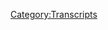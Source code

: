 {{Transcript
    | title         = [[130A: Endgame, Part 1]]
    | caption       = [https://knowledgefight.libsyn.com/knowledge-fight-endgame-part-1 Listen to this episode on Libsyn]
    | episodeNumber = [[130A: Endgame, Part 1|130A]]
    | length        = 02:00:02
}}

{{MessageBox
    | header     = Warning: Bot Generated Content
    | text       = This transcript was automatically generated by transcription software and likely contains many mistakes and misattributions. Please check the audio for definitive quotes, attribution, and context.
    | image      = N3yvass4myg91.webp
    | imagewidth = 50px
    | id         = warning
}}

{{TranscriptBlock
    | name      = Unknown Speaker
    | timestamp = 00:00:00.000
    | text      = Andy in Kansas, you're on the air, thanks for holding.
}}

{{TranscriptBlock
    | name      = Unknown Speaker
    | timestamp = 00:00:04.080
    | text      = Hello Alex, I'm a first time caller, I'm a huge fan, I love your work.
}}

{{TranscriptBlock
    | name      = Unknown Speaker
    | timestamp = 00:00:07.320
    | text      = I love you.
}}

{{TranscriptBlock
    | name      = Unknown Speaker
    | timestamp = 00:00:07.820
    | text      = Hey everybody, welcome back to a special edition of Knowledge Fight, I'm Dan.
}}

{{TranscriptBlock
    | name      = Unknown Speaker
    | timestamp = 00:00:11.519
    | text      = I'm Jordan!
}}

{{TranscriptBlock
    | name      = Unknown Speaker
    | timestamp = 00:00:12.160
    | text      = We are a couple dudes who like to sit around, drink novelty beverages, and talk a little bit about Alex Jones.
}}

{{TranscriptBlock
    | name      = Unknown Speaker
    | timestamp = 00:00:16.719
    | text      = That is indeed what we do. Dan, Dan, is there a special hook for this special episode
}}

{{TranscriptBlock
    | name      = Unknown Speaker
    | timestamp = 00:00:22.800
    | text      = that perhaps is not the case on other episodes that we have done in the past?
}}

{{TranscriptBlock
    | name      = Unknown Speaker
    | timestamp = 00:00:26.199
    | text      = Indeed there is, and that is that I know a lot about Alex Jones' documentary, Endgame.
}}

{{TranscriptBlock
    | name      = Unknown Speaker
    | timestamp = 00:00:30.679
    | text      = And I don't know anything about Alex Jones' documentary, Endgame.
}}

{{TranscriptBlock
    | name      = Unknown Speaker
    | timestamp = 00:00:33.479
    | text      = That was the most successful thing that you and I have ever done, Let's Quit.
}}

{{TranscriptBlock
    | name      = Unknown Speaker
    | timestamp = 00:00:37.159
    | text      = We don't need to do this whole episode now.
}}

{{TranscriptBlock
    | name      = Unknown Speaker
    | timestamp = 00:00:38.840
    | text      = Indeed.
}}

{{TranscriptBlock
    | name      = Unknown Speaker
    | timestamp = 00:00:39.340
    | text      = We fucking nailed that.
}}

{{TranscriptBlock
    | name      = Unknown Speaker
    | timestamp = 00:00:40.280
    | text      = For everybody who's checking us out and watching this who doesn't listen to our podcast,
}}

{{TranscriptBlock
    | name      = Unknown Speaker
    | timestamp = 00:00:43.880
    | text      = we do a podcast where we cover Alex Jones and deconstruct a lot of the bullshit that he says.
}}

{{TranscriptBlock
    | name      = Unknown Speaker
    | timestamp = 00:00:49.560
    | text      = And today we are rewarding or punishing our listeners one way or the other.
}}

{{TranscriptBlock
    | name      = Unknown Speaker
    | timestamp = 00:00:55.159
    | text      = Uh, we're definitely punishing me.
}}

{{TranscriptBlock
    | name      = Unknown Speaker
    | timestamp = 00:00:57.399
    | text      = Yes, that is true.
}}

{{TranscriptBlock
    | name      = Unknown Speaker
    | timestamp = 00:00:59.079
    | text      = With a long-form episode wherein we'll be covering the entirety of Alex Jones' documentary,
}}

{{TranscriptBlock
    | name      = Unknown Speaker
    | timestamp = 00:01:04.519
    | text      = Endgame, Plan for Global Enslavement.
}}

{{TranscriptBlock
    | name      = Unknown Speaker
    | timestamp = 00:01:07.879
    | text      = Yes, and this is entirely Dan's idea.
}}

{{TranscriptBlock
    | name      = Unknown Speaker
    | timestamp = 00:01:10.920
    | text      = I had no input on it whatsoever, so anybody with a nasty email does that.
}}

{{TranscriptBlock
    | name      = Unknown Speaker
    | timestamp = 00:01:16.439
    | text      = For instance, if you are one of our many new listeners and you suddenly find yourself in
}}

{{TranscriptBlock
    | name      = Unknown Speaker
    | timestamp = 00:01:22.680
    | text      = this situation, send an email to knowledgefight at gmail.com.
}}

{{TranscriptBlock
    | name      = Unknown Speaker
    | timestamp = 00:01:26.439
    | text      = Tell Dan what a terrible idea this was and how great I am.
}}

{{TranscriptBlock
    | name      = Unknown Speaker
    | timestamp = 00:01:30.200
    | text      = I think a listener actually suggested we do this.
}}

{{TranscriptBlock
    | name      = Unknown Speaker
    | timestamp = 00:01:32.599
    | text      = So I'm only taking half the blame.
}}

{{TranscriptBlock
    | name      = Unknown Speaker
    | timestamp = 00:01:35.480
    | text      = Well, then happy birthday to whoever is listening.
}}

{{TranscriptBlock
    | name      = Unknown Speaker
    | timestamp = 00:01:39.400
    | text      = Yeah, this should be the birthday present for all of you assholes,
}}

{{TranscriptBlock
    | name      = Unknown Speaker
    | timestamp = 00:01:43.000
    | text      = because this took me for fucking ever to research and I'm glad it's over.
}}

{{TranscriptBlock
    | name      = Unknown Speaker
    | timestamp = 00:01:47.159
    | text      = Yes.
}}

{{TranscriptBlock
    | name      = Unknown Speaker
    | timestamp = 00:01:47.659
    | text      = Um, so also, what's my other, oh, some of the narratives that we're going to run into,
}}

{{TranscriptBlock
    | name      = Unknown Speaker
    | timestamp = 00:01:53.420
    | text      = some of the things Alex Jones says that we're going to discuss,
}}

{{TranscriptBlock
    | name      = Unknown Speaker
    | timestamp = 00:01:55.819
    | text      = we have discussed on past episodes of the podcast.
}}

{{TranscriptBlock
    | name      = Unknown Speaker
    | timestamp = 00:01:58.379
    | text      = Right.
}}

{{TranscriptBlock
    | name      = Unknown Speaker
    | timestamp = 00:01:58.620
    | text      = So there might be a little bit of overlap.
}}

{{TranscriptBlock
    | name      = Unknown Speaker
    | timestamp = 00:02:00.620
    | text      = If you're a regular listener to the podcast, you may hear some things you've heard before,
}}

{{TranscriptBlock
    | name      = Unknown Speaker
    | timestamp = 00:02:04.140
    | text      = but I want this to stand alone as a thing.
}}

{{TranscriptBlock
    | name      = Unknown Speaker
    | timestamp = 00:02:07.099
    | text      = So I don't mind the idea that we repeat a little bit.
}}

{{TranscriptBlock
    | name      = Unknown Speaker
    | timestamp = 00:02:10.860
    | text      = Okay.
}}

{{TranscriptBlock
    | name      = Unknown Speaker
    | timestamp = 00:02:11.340
    | text      = So just have that in mind.
}}

{{TranscriptBlock
    | name      = Unknown Speaker
    | timestamp = 00:02:12.860
    | text      = It won't be too much.
}}

{{TranscriptBlock
    | name      = Unknown Speaker
    | timestamp = 00:02:13.819
    | text      = This is not just for our listeners.
}}

{{TranscriptBlock
    | name      = Unknown Speaker
    | timestamp = 00:02:16.219
    | text      = This is for posterity.
}}

{{TranscriptBlock
    | name      = Unknown Speaker
    | timestamp = 00:02:17.500
    | text      = Indeed, indeed.
}}

{{TranscriptBlock
    | name      = Unknown Speaker
    | timestamp = 00:02:18.539
    | text      = When the squirrel people have overtaken and run this great land of ours,
}}

{{TranscriptBlock
    | name      = Unknown Speaker
    | timestamp = 00:02:25.020
    | text      = they will look back and think, man, those two assholes got it right one time.
}}

{{TranscriptBlock
    | name      = Unknown Speaker
    | timestamp = 00:02:29.419
    | text      = Sure.
}}

{{TranscriptBlock
    | name      = Unknown Speaker
    | timestamp = 00:02:30.780
    | text      = I welcome our squirrel leadership that is forthcoming.
}}

{{TranscriptBlock
    | name      = Unknown Speaker
    | timestamp = 00:02:33.740
    | text      = Yeah.
}}

{{TranscriptBlock
    | name      = Unknown Speaker
    | timestamp = 00:02:34.139
    | text      = Thank you very much for taking down the spiders, guys.
}}

{{TranscriptBlock
    | name      = Unknown Speaker
    | timestamp = 00:02:36.620
    | text      = A couple other quick points.
}}

{{TranscriptBlock
    | name      = Unknown Speaker
    | timestamp = 00:02:38.699
    | text      = We are going to try to not drink until late in this episode.
}}

{{TranscriptBlock
    | name      = Unknown Speaker
    | timestamp = 00:02:42.860
    | text      = We are going to try to not drink for at least the next 45 minutes.
}}

{{TranscriptBlock
    | name      = Unknown Speaker
    | timestamp = 00:02:46.300
    | text      = But we will get to the booze eventually.
}}

{{TranscriptBlock
    | name      = Unknown Speaker
    | timestamp = 00:02:47.900
    | text      = And then this thing will kick into high gear.
}}

{{TranscriptBlock
    | name      = Unknown Speaker
    | timestamp = 00:02:52.460
    | text      = Yeah.
}}

{{TranscriptBlock
    | name      = Unknown Speaker
    | timestamp = 00:02:53.020
    | text      = Bear with us for the sober part of the show.
}}

{{TranscriptBlock
    | name      = Unknown Speaker
    | timestamp = 00:02:55.099
    | text      = And then after a while, we'll fucking nail it.
}}

{{TranscriptBlock
    | name      = Unknown Speaker
    | timestamp = 00:02:57.740
    | text      = And then what was the last thing?
}}

{{TranscriptBlock
    | name      = Unknown Speaker
    | timestamp = 00:02:59.740
    | text      = Oh, yeah.
}}

{{TranscriptBlock
    | name      = Unknown Speaker
    | timestamp = 00:03:00.379
    | text      = Alex Jones sucks.
}}

{{TranscriptBlock
    | name      = Unknown Speaker
    | timestamp = 00:03:01.500
    | text      = And I'm going to give you this in advance for everybody listening.
}}

{{TranscriptBlock
    | name      = Unknown Speaker
    | timestamp = 00:03:05.180
    | text      = And Jordan, there is a bibliography for Endgame that you can find.
}}

{{TranscriptBlock
    | name      = Unknown Speaker
    | timestamp = 00:03:10.139
    | text      = I've posted a link to it on our bibliography on knowledgefight.com.
}}

{{TranscriptBlock
    | name      = Unknown Speaker
    | timestamp = 00:03:14.219
    | text      = Right.
}}

{{TranscriptBlock
    | name      = Unknown Speaker
    | timestamp = 00:03:14.539
    | text      = And one of the things that's really troubling about it.
}}

{{TranscriptBlock
    | name      = Unknown Speaker
    | timestamp = 00:03:16.699
    | text      = One of those is a bibliography.
}}

{{TranscriptBlock
    | name      = Unknown Speaker
    | timestamp = 00:03:18.300
    | text      = And the other one is the bare bones of words being written down.
}}

{{TranscriptBlock
    | name      = Unknown Speaker
    | timestamp = 00:03:21.740
    | text      = It legit wouldn't fly in junior high.
}}

{{TranscriptBlock
    | name      = Unknown Speaker
    | timestamp = 00:03:23.580
    | text      = Yeah.
}}

{{TranscriptBlock
    | name      = Unknown Speaker
    | timestamp = 00:03:23.900
    | text      = Like as a works cited page.
}}

{{TranscriptBlock
    | name      = Unknown Speaker
    | timestamp = 00:03:26.379
    | text      = Uh-huh.
}}

{{TranscriptBlock
    | name      = Unknown Speaker
    | timestamp = 00:03:26.860
    | text      = Because we got a situation where Alex Jones has a bunch of insert here in the bibliography.
}}

{{TranscriptBlock
    | name      = Unknown Speaker
    | timestamp = 00:03:32.139
    | text      = Like, I'll get around to it later.
}}

{{TranscriptBlock
    | name      = Unknown Speaker
    | timestamp = 00:03:33.819
    | text      = Wait, what?
}}

{{TranscriptBlock
    | name      = Unknown Speaker
    | timestamp = 00:03:34.300
    | text      = And he just never filled it in.
}}

{{TranscriptBlock
    | name      = Unknown Speaker
    | timestamp = 00:03:36.300
    | text      = Wait, what?
}}

{{TranscriptBlock
    | name      = Unknown Speaker
    | timestamp = 00:03:37.259
    | text      = You can't do that.
}}

{{TranscriptBlock
    | name      = Unknown Speaker
    | timestamp = 00:03:38.300
    | text      = No.
}}

{{TranscriptBlock
    | name      = Unknown Speaker
    | timestamp = 00:03:38.860
    | text      = You can't just have a bibliography page with like, eh, we'll get to it later.
}}

{{TranscriptBlock
    | name      = Unknown Speaker
    | timestamp = 00:03:42.939
    | text      = And some of them are egregious.
}}

{{TranscriptBlock
    | name      = Unknown Speaker
    | timestamp = 00:03:45.340
    | text      = Because they're huge points that he's trying to make.
}}

{{TranscriptBlock
    | name      = Unknown Speaker
    | timestamp = 00:03:47.659
    | text      = And he's like, insert here proof the Rothschilds are evil.
}}

{{TranscriptBlock
    | name      = Unknown Speaker
    | timestamp = 00:03:50.539
    | text      = Right.
}}

{{TranscriptBlock
    | name      = Unknown Speaker
    | timestamp = 00:03:50.780
    | text      = Stuff like that.
}}

{{TranscriptBlock
    | name      = Unknown Speaker
    | timestamp = 00:03:51.259
    | text      = It's like, what are you doing?
}}

{{TranscriptBlock
    | name      = Unknown Speaker
    | timestamp = 00:03:52.219
    | text      = You can't do that.
}}

{{TranscriptBlock
    | name      = Unknown Speaker
    | timestamp = 00:03:52.780
    | text      = No, of course.
}}

{{TranscriptBlock
    | name      = Unknown Speaker
    | timestamp = 00:03:53.500
    | text      = Yeah.
}}

{{TranscriptBlock
    | name      = Unknown Speaker
    | timestamp = 00:03:53.900
    | text      = And then the other thing is that...
}}

{{TranscriptBlock
    | name      = Unknown Speaker
    | timestamp = 00:03:55.419
    | text      = Spiritually, I'm right.
}}

{{TranscriptBlock
    | name      = Unknown Speaker
    | timestamp = 00:03:56.460
    | text      = And then sooner or later, history will bear that out.
}}

{{TranscriptBlock
    | name      = Unknown Speaker
    | timestamp = 00:03:59.419
    | text      = Right.
}}

{{TranscriptBlock
    | name      = Unknown Speaker
    | timestamp = 00:03:59.659
    | text      = And then the other thing is that Alex Jones, I mean, he talks a lot about how he came up
}}

{{TranscriptBlock
    | name      = Unknown Speaker
    | timestamp = 00:04:03.580
    | text      = reading encyclopedias that his dad had.
}}

{{TranscriptBlock
    | name      = Unknown Speaker
    | timestamp = 00:04:05.900
    | text      = And he loved encyclopedias.
}}

{{TranscriptBlock
    | name      = Unknown Speaker
    | timestamp = 00:04:07.180
    | text      = On the mean streets.
}}

{{TranscriptBlock
    | name      = Unknown Speaker
    | timestamp = 00:04:08.139
    | text      = And unfortunately, I would say about a third of the references that he makes, works cited
}}

{{TranscriptBlock
    | name      = Unknown Speaker
    | timestamp = 00:04:13.580
    | text      = pages, are Encarta pages.
}}

{{TranscriptBlock
    | name      = Unknown Speaker
    | timestamp = 00:04:17.660
    | text      = Microsoft Encarta.
}}

{{TranscriptBlock
    | name      = Unknown Speaker
    | timestamp = 00:04:18.779
    | text      = Yes.
}}

{{TranscriptBlock
    | name      = Unknown Speaker
    | timestamp = 00:04:19.100
    | text      = They're Encarta pages for like, Plato or whatever.
}}

{{TranscriptBlock
    | name      = Unknown Speaker
    | timestamp = 00:04:23.500
    | text      = On CDs that would also come with 12 hours of free internet.
}}

{{TranscriptBlock
    | name      = Unknown Speaker
    | timestamp = 00:04:28.220
    | text      = That's what you're saying.
}}

{{TranscriptBlock
    | name      = Unknown Speaker
    | timestamp = 00:04:28.699
    | text      = I think that has to be the case.
}}

{{TranscriptBlock
    | name      = Unknown Speaker
    | timestamp = 00:04:30.060
    | text      = Because quite frankly, I looked...
}}

{{TranscriptBlock
    | name      = Unknown Speaker
    | timestamp = 00:04:32.300
    | text      = They're not online anymore.
}}

{{TranscriptBlock
    | name      = Unknown Speaker
    | timestamp = 00:04:33.500
    | text      = No, of course not.
}}

{{TranscriptBlock
    | name      = Unknown Speaker
    | timestamp = 00:04:34.220
    | text      = These Encarta pages.
}}

{{TranscriptBlock
    | name      = Unknown Speaker
    | timestamp = 00:04:35.339
    | text      = So it's just dead links all over the place.
}}

{{TranscriptBlock
    | name      = Unknown Speaker
    | timestamp = 00:04:37.819
    | text      = Also, he uses Wikipedia as a source a bunch, and then also tons of his own work.
}}

{{TranscriptBlock
    | name      = Unknown Speaker
    | timestamp = 00:04:43.420
    | text      = There's a ton of Infowars and Prison Planet that are used as works cited pages.
}}

{{TranscriptBlock
    | name      = Unknown Speaker
    | timestamp = 00:04:47.660
    | text      = Well, yeah, but those are reliable.
}}

{{TranscriptBlock
    | name      = Unknown Speaker
    | timestamp = 00:04:49.339
    | text      = He uses his own documentary, Terror Storm, as a reference.
}}

{{TranscriptBlock
    | name      = Unknown Speaker
    | timestamp = 00:04:52.540
    | text      = He references his own documentary as a works cited for his current documentary.
}}

{{TranscriptBlock
    | name      = Unknown Speaker
    | timestamp = 00:04:56.939
    | text      = Yes, it's a complete disaster, and we'll get through all of it, but I'm just saying this
}}

{{TranscriptBlock
    | name      = Unknown Speaker
    | timestamp = 00:05:00.300
    | text      = to garner...
}}

{{TranscriptBlock
    | name      = Unknown Speaker
    | timestamp = 00:05:00.860
    | text      = Now I don't believe anything Ken Burns has ever made.
}}

{{TranscriptBlock
    | name      = Unknown Speaker
    | timestamp = 00:05:03.420
    | text      = Has he just been citing his own documentaries and all of his documentaries?
}}

{{TranscriptBlock
    | name      = Unknown Speaker
    | timestamp = 00:05:07.819
    | text      = I'd respect it more.
}}

{{TranscriptBlock
    | name      = Unknown Speaker
    | timestamp = 00:05:08.300
    | text      = I thought baseball was suspiciously similar to the Civil War.
}}

{{TranscriptBlock
    | name      = Unknown Speaker
    | timestamp = 00:05:11.899
    | text      = There's overlap.
}}

{{TranscriptBlock
    | name      = Unknown Speaker
    | timestamp = 00:05:13.500
    | text      = So all I'm doing is trying to garner a healthy level of pity before we get into this to say
}}

{{TranscriptBlock
    | name      = Unknown Speaker
    | timestamp = 00:05:18.379
    | text      = that I had to dig through that mud to get to a lot of this stuff.
}}

{{TranscriptBlock
    | name      = Unknown Speaker
    | timestamp = 00:05:21.980
    | text      = No, you are Jesus, yes.
}}

{{TranscriptBlock
    | name      = Unknown Speaker
    | timestamp = 00:05:23.500
    | text      = Thank you very much.
}}

{{TranscriptBlock
    | name      = Unknown Speaker
    | timestamp = 00:05:24.379
    | text      = So now let's jump into it.
}}

{{TranscriptBlock
    | name      = Unknown Speaker
    | timestamp = 00:05:25.579
    | text      = Without further ado...
}}

{{TranscriptBlock
    | name      = Unknown Speaker
    | timestamp = 00:05:27.019
    | text      = Well, you're white Jesus, let's get that right.
}}

{{TranscriptBlock
    | name      = Unknown Speaker
    | timestamp = 00:05:28.699
    | text      = Fair enough.
}}

{{TranscriptBlock
    | name      = Unknown Speaker
    | timestamp = 00:05:29.500
    | text      = Let's jump into this and begin the Alex Jones documentary endgame.
}}

{{TranscriptBlock
    | name      = Unknown Speaker
    | timestamp = 00:05:36.060
    | text      = Oh, man.
}}

{{TranscriptBlock
    | name      = Unknown Speaker
    | timestamp = 00:05:40.459
    | text      = I'm already out.
}}

{{TranscriptBlock
    | name      = Unknown Speaker
    | timestamp = 00:05:41.420
    | text      = This is terrible.
}}

{{TranscriptBlock
    | name      = Unknown Speaker
    | timestamp = 00:05:50.779
    | text      = Oh, yeah.
}}

{{TranscriptBlock
    | name      = Unknown Speaker
    | timestamp = 00:05:52.300
    | text      = Countless people will hate the New World Order and will die protesting against it.
}}

{{TranscriptBlock
    | name      = Unknown Speaker
    | timestamp = 00:05:57.100
    | text      = I already have to pause.
}}

{{TranscriptBlock
    | name      = Unknown Speaker
    | timestamp = 00:05:58.379
    | text      = By H.G. Wells.
}}

{{TranscriptBlock
    | name      = Unknown Speaker
    | timestamp = 00:05:59.579
    | text      = I already have to pause because Alex is misusing this quote.
}}

{{TranscriptBlock
    | name      = Unknown Speaker
    | timestamp = 00:06:02.779
    | text      = Oh, yeah.
}}

{{TranscriptBlock
    | name      = Unknown Speaker
    | timestamp = 00:06:03.579
    | text      = This is a quote from H.G. Wells' book, The New World Order.
}}

{{TranscriptBlock
    | name      = Unknown Speaker
    | timestamp = 00:06:07.259
    | text      = And he's just taking the quote out of context.
}}

{{TranscriptBlock
    | name      = Unknown Speaker
    | timestamp = 00:06:09.180
    | text      = I read the entire book in order to...
}}

{{TranscriptBlock
    | name      = Unknown Speaker
    | timestamp = 00:06:11.579
    | text      = That's 16 seconds in already.
}}

{{TranscriptBlock
    | name      = Unknown Speaker
    | timestamp = 00:06:13.899
    | text      = Gotta read this book.
}}

{{TranscriptBlock
    | name      = Unknown Speaker
    | timestamp = 00:06:14.699
    | text      = Already off to a bad start.
}}

{{TranscriptBlock
    | name      = Unknown Speaker
    | timestamp = 00:06:16.620
    | text      = It turns out that what he was talking about was that there was a massive change that needed
}}

{{TranscriptBlock
    | name      = Unknown Speaker
    | timestamp = 00:06:20.139
    | text      = to happen in the world because you had masses of undereducated, underemployed youth and
}}

{{TranscriptBlock
    | name      = Unknown Speaker
    | timestamp = 00:06:24.860
    | text      = the problem was only going to get worse.
}}

{{TranscriptBlock
    | name      = Unknown Speaker
    | timestamp = 00:06:26.779
    | text      = It was going to necessitate a change in how things were operated.
}}

{{TranscriptBlock
    | name      = Unknown Speaker
    | timestamp = 00:06:29.899
    | text      = Yes.
}}

{{TranscriptBlock
    | name      = Unknown Speaker
    | timestamp = 00:06:30.620
    | text      = And it was just inevitable that, you know, we'd have to change if we were going to have
}}

{{TranscriptBlock
    | name      = Unknown Speaker
    | timestamp = 00:06:34.939
    | text      = any hope for most people to be able to continue living.
}}

{{TranscriptBlock
    | name      = Unknown Speaker
    | timestamp = 00:06:37.660
    | text      = And when that change comes, many will resist it.
}}

{{TranscriptBlock
    | name      = Unknown Speaker
    | timestamp = 00:06:40.699
    | text      = But what Alex is doing here is that he's cutting pieces of the quote out while he's reading
}}

{{TranscriptBlock
    | name      = Unknown Speaker
    | timestamp = 00:06:46.939
    | text      = the quote and not mentioning that he's cut out pieces of the quote.
}}

{{TranscriptBlock
    | name      = Unknown Speaker
    | timestamp = 00:06:50.379
    | text      = Huh.
}}

{{TranscriptBlock
    | name      = Unknown Speaker
    | timestamp = 00:06:51.100
    | text      = Here from the actual text of H.G. Wells' book, you'll hear what he's cutting out.
}}

{{TranscriptBlock
    | name      = Unknown Speaker
    | timestamp = 00:06:56.060
    | text      = Quote, countless people from maharajahs to millionaires and from puka sahibs to pretty
}}

{{TranscriptBlock
    | name      = Unknown Speaker
    | timestamp = 00:07:01.259
    | text      = ladies will hate the new world order, be rendered unhappy by frustration of their passions and
}}

{{TranscriptBlock
    | name      = Unknown Speaker
    | timestamp = 00:07:06.220
    | text      = ambitions through its advent and will die protesting against it.
}}

{{TranscriptBlock
    | name      = Unknown Speaker
    | timestamp = 00:07:10.300
    | text      = So what he's saying here is he's...
}}

{{TranscriptBlock
    | name      = Unknown Speaker
    | timestamp = 00:07:12.139
    | text      = What Alex has conveniently cut out are the people who specifically H.G. Wells is saying
}}

{{TranscriptBlock
    | name      = Unknown Speaker
    | timestamp = 00:07:17.740
    | text      = will be against this new world order of equity where people are able to survive.
}}

{{TranscriptBlock
    | name      = Unknown Speaker
    | timestamp = 00:07:23.100
    | text      = These people, specifically maharajahs, which is kings, millionaires, puka sahibs, which
}}

{{TranscriptBlock
    | name      = Unknown Speaker
    | timestamp = 00:07:29.420
    | text      = is a term that colonialists made people call them.
}}

{{TranscriptBlock
    | name      = Unknown Speaker
    | timestamp = 00:07:34.139
    | text      = The British, in particularly, when they colonized Burma, they made the Burmese people call them
}}

{{TranscriptBlock
    | name      = Unknown Speaker
    | timestamp = 00:07:39.019
    | text      = puka sahibs, which basically translated to pure white gentleman.
}}

{{TranscriptBlock
    | name      = Unknown Speaker
    | timestamp = 00:07:44.939
    | text      = And pretty ladies, you know, that's just a term of the time for like social elite, high
}}

{{TranscriptBlock
    | name      = Unknown Speaker
    | timestamp = 00:07:50.139
    | text      = class, dames.
}}

{{TranscriptBlock
    | name      = Unknown Speaker
    | timestamp = 00:07:51.579
    | text      = And you've got to understand H.G. Wells is also British, so lady isn't just woman, it's
}}

{{TranscriptBlock
    | name      = Unknown Speaker
    | timestamp = 00:07:56.860
    | text      = a term of title.
}}

{{TranscriptBlock
    | name      = Unknown Speaker
    | timestamp = 00:07:58.939
    | text      = We are 16 seconds in and Alex Jones has used a quote that should be used against Alex Jones.
}}

{{TranscriptBlock
    | name      = Unknown Speaker
    | timestamp = 00:08:05.740
    | text      = Yeah.
}}

{{TranscriptBlock
    | name      = Unknown Speaker
    | timestamp = 00:08:07.259
    | text      = Good.
}}

{{TranscriptBlock
    | name      = Unknown Speaker
    | timestamp = 00:08:08.060
    | text      = I hope they die.
}}

{{TranscriptBlock
    | name      = Unknown Speaker
    | timestamp = 00:08:14.860
    | text      = I appeared before the congressional committee to tell what I knew of activities which...
}}

{{TranscriptBlock
    | name      = Unknown Speaker
    | timestamp = 00:08:19.660
    | text      = This is Smedley Butler. We'll get into him later.
}}

{{TranscriptBlock
    | name      = Unknown Speaker
    | timestamp = 00:08:22.220
    | text      = That I know now you don't say the word Smedley Butler at me.
}}

{{TranscriptBlock
    | name      = Unknown Speaker
    | timestamp = 00:08:26.939
    | text      = You might like Smedley.
}}

{{TranscriptBlock
    | name      = Unknown Speaker
    | timestamp = 00:08:28.779
    | text      = What is this?
}}

{{TranscriptBlock
    | name      = Unknown Speaker
    | timestamp = 00:08:29.579
    | text      = Is this what is going on right now?
}}

{{TranscriptBlock
    | name      = Unknown Speaker
    | timestamp = 00:08:31.899
    | text      = Are we in P.G. Woodhouse?
}}

{{TranscriptBlock
    | name      = Unknown Speaker
    | timestamp = 00:08:33.580
    | text      = What's happening?
}}

{{TranscriptBlock
    | name      = Unknown Speaker
    | timestamp = 00:08:34.220
    | text      = Yeah, this is cat's meat potter pure, right?
}}

{{TranscriptBlock
    | name      = Unknown Speaker
    | timestamp = 00:08:37.019
    | text      = He's a good, good lad.
}}

{{TranscriptBlock
    | name      = Unknown Speaker
    | timestamp = 00:08:38.460
    | text      = He's a tough egg.
}}

{{TranscriptBlock
    | name      = Unknown Speaker
    | timestamp = 00:08:39.419
    | text      = He's a tough egg to crack.
}}

{{TranscriptBlock
    | name      = Unknown Speaker
    | timestamp = 00:08:40.299
    | text      = He's a tough baby.
}}

{{TranscriptBlock
    | name      = Unknown Speaker
    | timestamp = 00:08:41.659
    | text      = To an attempt to set up a fascist dictatorship, the potential for the disastrous rise of misplaced
}}

{{TranscriptBlock
    | name      = Unknown Speaker
    | timestamp = 00:08:47.980
    | text      = power exists and will persist.
}}

{{TranscriptBlock
    | name      = Unknown Speaker
    | timestamp = 00:08:50.779
    | text      = The very word secrecy is repugnant in a free and open society.
}}

{{TranscriptBlock
    | name      = Unknown Speaker
    | timestamp = 00:08:55.259
    | text      = Sure.
}}

{{TranscriptBlock
    | name      = Unknown Speaker
    | timestamp = 00:08:56.059
    | text      = And we are as a people inherently and historically opposed to secret societies.
}}

{{TranscriptBlock
    | name      = Unknown Speaker
    | timestamp = 00:09:02.860
    | text      = Any point yet?
}}

{{TranscriptBlock
    | name      = Unknown Speaker
    | timestamp = 00:09:05.980
    | text      = Anywhere we're going with this?
}}

{{TranscriptBlock
    | name      = Unknown Speaker
    | timestamp = 00:09:07.019
    | text      = President Bush signed a formal agreement that will end the United States as we know it.
}}

{{TranscriptBlock
    | name      = Unknown Speaker
    | timestamp = 00:09:10.860
    | text      = Nope.
}}

{{TranscriptBlock
    | name      = Unknown Speaker
    | timestamp = 00:09:11.100
    | text      = And he took the step without approval from either the US Congress or the people of the
}}

{{TranscriptBlock
    | name      = Unknown Speaker
    | timestamp = 00:09:15.740
    | text      = United States.
}}

{{TranscriptBlock
    | name      = Unknown Speaker
    | timestamp = 00:09:16.620
    | text      = The secret organizations of the world power elite are no longer secret.
}}

{{TranscriptBlock
    | name      = Unknown Speaker
    | timestamp = 00:09:20.460
    | text      = It's known as the builder for a lot of jump cuts.
}}

{{TranscriptBlock
    | name      = Unknown Speaker
    | timestamp = 00:09:23.580
    | text      = Could your objective be world domination?
}}

{{TranscriptBlock
    | name      = Unknown Speaker
    | timestamp = 00:09:25.899
    | text      = A lot of tiny little bits of broadcast.
}}

{{TranscriptBlock
    | name      = Unknown Speaker
    | timestamp = 00:09:28.940
    | text      = I'm Jim Tucker.
}}

{{TranscriptBlock
    | name      = Unknown Speaker
    | timestamp = 00:09:29.820
    | text      = I'm Chase Bilderberg.
}}

{{TranscriptBlock
    | name      = Unknown Speaker
    | timestamp = 00:09:30.860
    | text      = Hi, Jim.
}}

{{TranscriptBlock
    | name      = Unknown Speaker
    | timestamp = 00:09:31.580
    | text      = 30 years.
}}

{{TranscriptBlock
    | name      = Unknown Speaker
    | timestamp = 00:09:33.340
    | text      = I'll never give up the chase.
}}

{{TranscriptBlock
    | name      = Unknown Speaker
    | timestamp = 00:09:35.580
    | text      = This guy's Jim Tucker.
}}

{{TranscriptBlock
    | name      = Unknown Speaker
    | timestamp = 00:09:36.940
    | text      = Jim Tucker is Chase and Bilderberg.
}}

{{TranscriptBlock
    | name      = Unknown Speaker
    | timestamp = 00:09:39.419
    | text      = Jimmy T.
}}

{{TranscriptBlock
    | name      = Unknown Speaker
    | timestamp = 00:09:40.220
    | text      = Nothing less than world government.
}}

{{TranscriptBlock
    | name      = Unknown Speaker
    | timestamp = 00:09:44.460
    | text      = I'm not comfortable with that argument.
}}

{{TranscriptBlock
    | name      = Unknown Speaker
    | timestamp = 00:09:45.980
    | text      = I'm not comfortable with that at all.
}}

{{TranscriptBlock
    | name      = Unknown Speaker
    | timestamp = 00:09:46.779
    | text      = Who elected these guys to run the planet?
}}

{{TranscriptBlock
    | name      = Unknown Speaker
    | timestamp = 00:09:50.139
    | text      = They are the elitist.
}}

{{TranscriptBlock
    | name      = Unknown Speaker
    | timestamp = 00:09:52.059
    | text      = They feel they should run the world for their own self-interest.
}}

{{TranscriptBlock
    | name      = Unknown Speaker
    | timestamp = 00:09:57.580
    | text      = Now we can see a new world coming into view.
}}

{{TranscriptBlock
    | name      = Unknown Speaker
    | timestamp = 00:10:01.419
    | text      = A world in which there is the very real prospect of a new world order.
}}

{{TranscriptBlock
    | name      = Unknown Speaker
    | timestamp = 00:10:06.379
    | text      = Bilderberg is making great progress toward a world government.
}}

{{TranscriptBlock
    | name      = Unknown Speaker
    | timestamp = 00:10:10.059
    | text      = Are we going anywhere with this?
}}

{{TranscriptBlock
    | name      = Unknown Speaker
    | timestamp = 00:10:11.659
    | text      = Not really.
}}

{{TranscriptBlock
    | name      = Unknown Speaker
    | timestamp = 00:10:12.299
    | text      = Bilderberg is the bad guy.
}}

{{TranscriptBlock
    | name      = Unknown Speaker
    | timestamp = 00:10:13.659
    | text      = Bilderberg is a bad guy.
}}

{{TranscriptBlock
    | name      = Unknown Speaker
    | timestamp = 00:10:15.259
    | text      = Why don't they have anything else going on yet?
}}

{{TranscriptBlock
    | name      = Unknown Speaker
    | timestamp = 00:10:17.740
    | text      = Well, here's the thing.
}}

{{TranscriptBlock
    | name      = Unknown Speaker
    | timestamp = 00:10:18.620
    | text      = I want to talk to you a little bit quickly about Jim Tucker,
}}

{{TranscriptBlock
    | name      = Unknown Speaker
    | timestamp = 00:10:20.779
    | text      = because he's going to factor very heavily into this documentary.
}}

{{TranscriptBlock
    | name      = Unknown Speaker
    | timestamp = 00:10:23.740
    | text      = I know he has a cowboy hat.
}}

{{TranscriptBlock
    | name      = Unknown Speaker
    | timestamp = 00:10:25.019
    | text      = He does.
}}

{{TranscriptBlock
    | name      = Unknown Speaker
    | timestamp = 00:10:26.779
    | text      = So then you can discount literally everything else he's about to say.
}}

{{TranscriptBlock
    | name      = Unknown Speaker
    | timestamp = 00:10:30.139
    | text      = So Jim Tucker has been researching Bilderberg for 27 years,
}}

{{TranscriptBlock
    | name      = Unknown Speaker
    | timestamp = 00:10:33.259
    | text      = at the point when this documentary has come out.
}}

{{TranscriptBlock
    | name      = Unknown Speaker
    | timestamp = 00:10:34.620
    | text      = Seems like he should have been done by now.
}}

{{TranscriptBlock
    | name      = Unknown Speaker
    | timestamp = 00:10:36.059
    | text      = Exactly.
}}

{{TranscriptBlock
    | name      = Unknown Speaker
    | timestamp = 00:10:36.700
    | text      = And he has pretty much nothing to show for it.
}}

{{TranscriptBlock
    | name      = Unknown Speaker
    | timestamp = 00:10:39.740
    | text      = He's got a great cowboy hat.
}}

{{TranscriptBlock
    | name      = Unknown Speaker
    | timestamp = 00:10:40.860
    | text      = He's got a great cowboy hat.
}}

{{TranscriptBlock
    | name      = Unknown Speaker
    | timestamp = 00:10:42.059
    | text      = He looks good reading a newspaper, smoking a cigarette,
}}

{{TranscriptBlock
    | name      = Unknown Speaker
    | timestamp = 00:10:44.299
    | text      = but he has no real definitive information that he's really ever put out.
}}

{{TranscriptBlock
    | name      = Unknown Speaker
    | timestamp = 00:10:48.860
    | text      = So the thing that I came away from it is like,
}}

{{TranscriptBlock
    | name      = Unknown Speaker
    | timestamp = 00:10:53.899
    | text      = if he has any real proof, it will be in this documentary.
}}

{{TranscriptBlock
    | name      = Unknown Speaker
    | timestamp = 00:10:57.259
    | text      = Right.
}}

{{TranscriptBlock
    | name      = Unknown Speaker
    | timestamp = 00:10:57.580
    | text      = And it is not.
}}

{{TranscriptBlock
    | name      = Unknown Speaker
    | timestamp = 00:10:58.299
    | text      = It would have to be.
}}

{{TranscriptBlock
    | name      = Unknown Speaker
    | timestamp = 00:10:59.340
    | text      = So that was one of my guiding principles.
}}

{{TranscriptBlock
    | name      = Unknown Speaker
    | timestamp = 00:11:01.659
    | text      = All he says is that they're up to something.
}}

{{TranscriptBlock
    | name      = Unknown Speaker
    | timestamp = 00:11:03.899
    | text      = That's probably true.
}}

{{TranscriptBlock
    | name      = Unknown Speaker
    | timestamp = 00:11:05.019
    | text      = And he's very cryptic and spooky about it.
}}

{{TranscriptBlock
    | name      = Unknown Speaker
    | timestamp = 00:11:08.379
    | text      = And that he has some guy from Europe who he doesn't know who it is,
}}

{{TranscriptBlock
    | name      = Unknown Speaker
    | timestamp = 00:11:11.980
    | text      = who sends him a list of attendees every year.
}}

{{TranscriptBlock
    | name      = Unknown Speaker
    | timestamp = 00:11:14.860
    | text      = That's all he's got.
}}

{{TranscriptBlock
    | name      = Unknown Speaker
    | timestamp = 00:11:16.299
    | text      = Okay.
}}

{{TranscriptBlock
    | name      = Unknown Speaker
    | timestamp = 00:11:16.860
    | text      = I have no idea who this guy is.
}}

{{TranscriptBlock
    | name      = Unknown Speaker
    | timestamp = 00:11:18.059
    | text      = He just faxes me over the attendee list every year.
}}

{{TranscriptBlock
    | name      = Unknown Speaker
    | timestamp = 00:11:21.500
    | text      = I am struggling to find the French word for deep or the French word for throat,
}}

{{TranscriptBlock
    | name      = Unknown Speaker
    | timestamp = 00:11:26.779
    | text      = because I would have totally tossed that in there.
}}

{{TranscriptBlock
    | name      = Unknown Speaker
    | timestamp = 00:11:28.860
    | text      = Could be German.
}}

{{TranscriptBlock
    | name      = Unknown Speaker
    | timestamp = 00:11:29.580
    | text      = You know what I'm saying?
}}

{{TranscriptBlock
    | name      = Unknown Speaker
    | timestamp = 00:11:30.860
    | text      = Like a deep throat, but I would have used a great...
}}

{{TranscriptBlock
    | name      = Unknown Speaker
    | timestamp = 00:11:33.500
    | text      = Ugh.
}}

{{TranscriptBlock
    | name      = Unknown Speaker
    | timestamp = 00:11:33.820
    | text      = You could be.
}}

{{TranscriptBlock
    | name      = Unknown Speaker
    | timestamp = 00:11:34.539
    | text      = So good.
}}

{{TranscriptBlock
    | name      = Unknown Speaker
    | timestamp = 00:11:35.179
    | text      = So Jim Tucker...
}}

{{TranscriptBlock
    | name      = Unknown Speaker
    | timestamp = 00:11:36.460
    | text      = My complete lack of multiple languages has destroyed me.
}}

{{TranscriptBlock
    | name      = Unknown Speaker
    | timestamp = 00:11:39.820
    | text      = Oh, c'est trÃ¨s mal.
}}

{{TranscriptBlock
    | name      = Unknown Speaker
    | timestamp = 00:11:42.620
    | text      = So for many years, Jim Tucker has written for a publication called The Spotlight,
}}

{{TranscriptBlock
    | name      = Unknown Speaker
    | timestamp = 00:11:47.659
    | text      = and that is a publication that the Anti-Defamation League
}}

{{TranscriptBlock
    | name      = Unknown Speaker
    | timestamp = 00:11:50.299
    | text      = is referred to as very anti-Semitic.
}}

{{TranscriptBlock
    | name      = Unknown Speaker
    | timestamp = 00:11:52.620
    | text      = Their editorial position is one of Holocaust denial.
}}

{{TranscriptBlock
    | name      = Unknown Speaker
    | timestamp = 00:11:56.779
    | text      = The Anti-Defamation League literally called it The Defamation League.
}}

{{TranscriptBlock
    | name      = Unknown Speaker
    | timestamp = 00:12:01.659
    | text      = We're anti whatever that guy is doing.
}}

{{TranscriptBlock
    | name      = Unknown Speaker
    | timestamp = 00:12:03.899
    | text      = So in 1985, William F. Buckley brought a $16 million defamation lawsuit
}}

{{TranscriptBlock
    | name      = Unknown Speaker
    | timestamp = 00:12:08.860
    | text      = against The Spotlight, and the judges found that at least two of the charges
}}

{{TranscriptBlock
    | name      = Unknown Speaker
    | timestamp = 00:12:12.860
    | text      = raised by Buckley were...
}}

{{TranscriptBlock
    | name      = Unknown Speaker
    | timestamp = 00:12:15.899
    | text      = They constituted libel.
}}

{{TranscriptBlock
    | name      = Unknown Speaker
    | timestamp = 00:12:17.580
    | text      = The first one was that the Liberty Lobby's charge that the National Review
}}

{{TranscriptBlock
    | name      = Unknown Speaker
    | timestamp = 00:12:21.340
    | text      = had promoted the right of militant sex deviates to molest small children
}}

{{TranscriptBlock
    | name      = Unknown Speaker
    | timestamp = 00:12:27.259
    | text      = by publishing both sides of the homosexual rights agenda,
}}

{{TranscriptBlock
    | name      = Unknown Speaker
    | timestamp = 00:12:30.299
    | text      = or the homosexual rights debate.
}}

{{TranscriptBlock
    | name      = Unknown Speaker
    | timestamp = 00:12:32.620
    | text      = Okay.
}}

{{TranscriptBlock
    | name      = Unknown Speaker
    | timestamp = 00:12:33.419
    | text      = So...
}}

{{TranscriptBlock
    | name      = Unknown Speaker
    | timestamp = 00:12:33.740
    | text      = Do you understand what that sentence was?
}}

{{TranscriptBlock
    | name      = Unknown Speaker
    | timestamp = 00:12:35.179
    | text      = I'm sorry.
}}

{{TranscriptBlock
    | name      = Unknown Speaker
    | timestamp = 00:12:35.659
    | text      = If I understand correctly, the judge found that the National Review
}}

{{TranscriptBlock
    | name      = Unknown Speaker
    | timestamp = 00:12:42.860
    | text      = was not promoting militant sex deviants by being like,
}}

{{TranscriptBlock
    | name      = Unknown Speaker
    | timestamp = 00:12:51.740
    | text      = gay people aren't evil.
}}

{{TranscriptBlock
    | name      = Unknown Speaker
    | timestamp = 00:12:53.820
    | text      = That's what was just said right there.
}}

{{TranscriptBlock
    | name      = Unknown Speaker
    | timestamp = 00:12:56.059
    | text      = Or even just like, gay people exist.
}}

{{TranscriptBlock
    | name      = Unknown Speaker
    | timestamp = 00:12:57.899
    | text      = Right.
}}

{{TranscriptBlock
    | name      = Unknown Speaker
    | timestamp = 00:12:58.379
    | text      = And then the second one that constituted libel that the Spotlight publication
}}

{{TranscriptBlock
    | name      = Unknown Speaker
    | timestamp = 00:13:03.019
    | text      = was involved in was that they repeatedly claimed that the National Review
}}

{{TranscriptBlock
    | name      = Unknown Speaker
    | timestamp = 00:13:08.139
    | text      = had surrendered its editorial independence to Zionist financial power
}}

{{TranscriptBlock
    | name      = Unknown Speaker
    | timestamp = 00:13:12.460
    | text      = through a deal with the ADL.
}}

{{TranscriptBlock
    | name      = Unknown Speaker
    | timestamp = 00:13:14.299
    | text      = And they found that there was no proof of that and that that constituted libel.
}}

{{TranscriptBlock
    | name      = Unknown Speaker
    | timestamp = 00:13:17.659
    | text      = So do they think that the ADL has the power to broker deals between...
}}

{{TranscriptBlock
    | name      = Unknown Speaker
    | timestamp = 00:13:23.100
    | text      = Yeah, yeah, yeah, yeah, yeah, yeah.
}}

{{TranscriptBlock
    | name      = Unknown Speaker
    | timestamp = 00:13:25.580
    | text      = Why?
}}

{{TranscriptBlock
    | name      = Unknown Speaker
    | timestamp = 00:13:26.059
    | text      = Is that what they do?
}}

{{TranscriptBlock
    | name      = Unknown Speaker
    | timestamp = 00:13:27.019
    | text      = Sure.
}}

{{TranscriptBlock
    | name      = Unknown Speaker
    | timestamp = 00:13:27.740
    | text      = It's part of their purview.
}}

{{TranscriptBlock
    | name      = Unknown Speaker
    | timestamp = 00:13:28.940
    | text      = But I mean, you'd have to be really good at writing contracts and shit like that.
}}

{{TranscriptBlock
    | name      = Unknown Speaker
    | timestamp = 00:13:32.539
    | text      = Or are they just putting people in contact with each other?
}}

{{TranscriptBlock
    | name      = Unknown Speaker
    | timestamp = 00:13:34.700
    | text      = They got lawyers at the ADL, I'm sure.
}}

{{TranscriptBlock
    | name      = Unknown Speaker
    | timestamp = 00:13:36.539
    | text      = Yeah, but why do they go to the ADL?
}}

{{TranscriptBlock
    | name      = Unknown Speaker
    | timestamp = 00:13:39.500
    | text      = Well, the bottom line is that it went to court and it was proven to be libel.
}}

{{TranscriptBlock
    | name      = Unknown Speaker
    | timestamp = 00:13:42.299
    | text      = Well, yeah, of course it was.
}}

{{TranscriptBlock
    | name      = Unknown Speaker
    | timestamp = 00:13:43.419
    | text      = So Jim Tucker has written for that.
}}

{{TranscriptBlock
    | name      = Unknown Speaker
    | timestamp = 00:13:44.779
    | text      = I just don't like it that people, whenever they do this type of shit,
}}

{{TranscriptBlock
    | name      = Unknown Speaker
    | timestamp = 00:13:48.220
    | text      = I'm already angry.
}}

{{TranscriptBlock
    | name      = Unknown Speaker
    | timestamp = 00:13:49.100
    | text      = We're a minute and 57 seconds in.
}}

{{TranscriptBlock
    | name      = Unknown Speaker
    | timestamp = 00:13:51.100
    | text      = Ladies and gentlemen, get ready for the 12 and a half hour long
}}

{{TranscriptBlock
    | name      = Unknown Speaker
    | timestamp = 00:13:54.700
    | text      = episode of the dumbass Endgame documentary.
}}

{{TranscriptBlock
    | name      = Unknown Speaker
    | timestamp = 00:13:58.059
    | text      = But I hate it whenever people are just like,
}}

{{TranscriptBlock
    | name      = Unknown Speaker
    | timestamp = 00:14:00.940
    | text      = Oh yeah, it's the Southern Poverty Law Center that has been brokering this deal between
}}

{{TranscriptBlock
    | name      = Unknown Speaker
    | timestamp = 00:14:06.860
    | text      = Iran and the secret patriots within the government.
}}

{{TranscriptBlock
    | name      = Unknown Speaker
    | timestamp = 00:14:09.820
    | text      = You're like, well, just look at what they do.
}}

{{TranscriptBlock
    | name      = Unknown Speaker
    | timestamp = 00:14:13.419
    | text      = Like pick somebody who does that.
}}

{{TranscriptBlock
    | name      = Unknown Speaker
    | timestamp = 00:14:15.419
    | text      = Like if he said Goldman Sachs is negotiating the deal, I'd be like, yeah,
}}

{{TranscriptBlock
    | name      = Unknown Speaker
    | timestamp = 00:14:19.019
    | text      = Goldman Sachs negotiates those fucking deals, not the Anti-Defamation League.
}}

{{TranscriptBlock
    | name      = Unknown Speaker
    | timestamp = 00:14:24.059
    | text      = What office are you going to?
}}

{{TranscriptBlock
    | name      = Unknown Speaker
    | timestamp = 00:14:25.659
    | text      = You're a fool, man.
}}

{{TranscriptBlock
    | name      = Unknown Speaker
    | timestamp = 00:14:26.379
    | text      = What office are you going to?
}}

{{TranscriptBlock
    | name      = Unknown Speaker
    | timestamp = 00:14:27.659
    | text      = You're a fool.
}}

{{TranscriptBlock
    | name      = Unknown Speaker
    | timestamp = 00:14:28.299
    | text      = Do the ADL have big boardrooms?
}}

{{TranscriptBlock
    | name      = Unknown Speaker
    | timestamp = 00:14:30.940
    | text      = Is there a guy with a fucking PowerPoint presentation?
}}

{{TranscriptBlock
    | name      = Unknown Speaker
    | timestamp = 00:14:33.340
    | text      = Here's the best way to screw over the Zionists.
}}

{{TranscriptBlock
    | name      = Unknown Speaker
    | timestamp = 00:14:35.740
    | text      = Like, what are you doing?
}}

{{TranscriptBlock
    | name      = Unknown Speaker
    | timestamp = 00:14:36.700
    | text      = Jordan, let me blow your mind.
}}

{{TranscriptBlock
    | name      = Unknown Speaker
    | timestamp = 00:14:39.259
    | text      = Goldman Sachs is the ADL.
}}

{{TranscriptBlock
    | name      = Unknown Speaker
    | timestamp = 00:14:44.139
    | text      = So also I wanted to point this out.
}}

{{TranscriptBlock
    | name      = Unknown Speaker
    | timestamp = 00:14:45.899
    | text      = That's the worst written Twilight Zone ever.
}}

{{TranscriptBlock
    | name      = Unknown Speaker
    | timestamp = 00:14:48.539
    | text      = You can find a back catalog of Jim Tucker's writing about the Bilderberg group online
}}

{{TranscriptBlock
    | name      = Unknown Speaker
    | timestamp = 00:14:54.860
    | text      = and holy shit.
}}

{{TranscriptBlock
    | name      = Unknown Speaker
    | timestamp = 00:14:56.460
    | text      = It's all in cram?
}}

{{TranscriptBlock
    | name      = Unknown Speaker
    | timestamp = 00:14:57.419
    | text      = It might as well be.
}}

{{TranscriptBlock
    | name      = Unknown Speaker
    | timestamp = 00:14:58.779
    | text      = It's so bad.
}}

{{TranscriptBlock
    | name      = Unknown Speaker
    | timestamp = 00:15:00.139
    | text      = It's just full of conversations that are hearsay.
}}

{{TranscriptBlock
    | name      = Unknown Speaker
    | timestamp = 00:15:03.500
    | text      = They're wildly like overwritten.
}}

{{TranscriptBlock
    | name      = Unknown Speaker
    | timestamp = 00:15:06.059
    | text      = The dialogue between these globalists at the meetings are all like, fuck these peons.
}}

{{TranscriptBlock
    | name      = Unknown Speaker
    | timestamp = 00:15:11.500
    | text      = He's writing fan fiction.
}}

{{TranscriptBlock
    | name      = Unknown Speaker
    | timestamp = 00:15:12.700
    | text      = That's what he's doing.
}}

{{TranscriptBlock
    | name      = Unknown Speaker
    | timestamp = 00:15:14.940
    | text      = It's embarrassing.
}}

{{TranscriptBlock
    | name      = Unknown Speaker
    | timestamp = 00:15:15.500
    | text      = How much sex is there?
}}

{{TranscriptBlock
    | name      = Unknown Speaker
    | timestamp = 00:15:17.419
    | text      = I think there's probably a lot.
}}

{{TranscriptBlock
    | name      = Unknown Speaker
    | timestamp = 00:15:18.700
    | text      = I think there's probably quite a bit of sex.
}}

{{TranscriptBlock
    | name      = Unknown Speaker
    | timestamp = 00:15:20.539
    | text      = Also, it's really fun because I watched another documentary that we'll talk about a little
}}

{{TranscriptBlock
    | name      = Unknown Speaker
    | timestamp = 00:15:24.620
    | text      = bit later that involves Jim Tucker.
}}

{{TranscriptBlock
    | name      = Unknown Speaker
    | timestamp = 00:15:26.139
    | text      = And he's made it perfectly clear he's never gone into Bilderberg, but that he plans every
}}

{{TranscriptBlock
    | name      = Unknown Speaker
    | timestamp = 00:15:32.860
    | text      = year and then chickens out at the last minute because he's afraid that they're going to
}}

{{TranscriptBlock
    | name      = Unknown Speaker
    | timestamp = 00:15:36.299
    | text      = take him out.
}}

{{TranscriptBlock
    | name      = Unknown Speaker
    | timestamp = 00:15:37.259
    | text      = Okay, well then why are you still planning?
}}

{{TranscriptBlock
    | name      = Unknown Speaker
    | timestamp = 00:15:41.100
    | text      = Look, if you're going to Don Quixote, you got to Don Quixote, man.
}}

{{TranscriptBlock
    | name      = Unknown Speaker
    | timestamp = 00:15:44.620
    | text      = You got to go all the way.
}}

{{TranscriptBlock
    | name      = Unknown Speaker
    | timestamp = 00:15:45.580
    | text      = He thinks he's going to have the nerve and then he just chickens out at the last minute.
}}

{{TranscriptBlock
    | name      = Unknown Speaker
    | timestamp = 00:15:48.700
    | text      = This is why Don Quixote is ultimately an admirable figure.
}}

{{TranscriptBlock
    | name      = Unknown Speaker
    | timestamp = 00:15:51.899
    | text      = He never chickens out.
}}

{{TranscriptBlock
    | name      = Unknown Speaker
    | timestamp = 00:15:53.100
    | text      = Yeah, he had commitment.
}}

{{TranscriptBlock
    | name      = Unknown Speaker
    | timestamp = 00:15:54.460
    | text      = Yeah, so got his ass kicked a lot, but he still fucking went.
}}

{{TranscriptBlock
    | name      = Unknown Speaker
    | timestamp = 00:15:58.299
    | text      = Real quick before we get back to the video.
}}

{{TranscriptBlock
    | name      = Unknown Speaker
    | timestamp = 00:16:00.700
    | text      = Oh, are we still doing this?
}}

{{TranscriptBlock
    | name      = Unknown Speaker
    | timestamp = 00:16:02.059
    | text      = Yeah, it's important because he just played that George H.W. Bush speech that mentioned
}}

{{TranscriptBlock
    | name      = Unknown Speaker
    | timestamp = 00:16:06.379
    | text      = the New World Order.
}}

{{TranscriptBlock
    | name      = Unknown Speaker
    | timestamp = 00:16:07.500
    | text      = And it's really, really important that people take that in its proper context.
}}

{{TranscriptBlock
    | name      = Unknown Speaker
    | timestamp = 00:16:12.139
    | text      = It's really scary because he said the words New World Order and now everyone's afraid
}}

{{TranscriptBlock
    | name      = Unknown Speaker
    | timestamp = 00:16:16.460
    | text      = of that.
}}

{{TranscriptBlock
    | name      = Unknown Speaker
    | timestamp = 00:16:17.259
    | text      = But you have to understand that that speech was about how Iraq had just invaded Kuwait.
}}

{{TranscriptBlock
    | name      = Unknown Speaker
    | timestamp = 00:16:22.220
    | text      = That was the context of the speech.
}}

{{TranscriptBlock
    | name      = Unknown Speaker
    | timestamp = 00:16:24.220
    | text      = Right.
}}

{{TranscriptBlock
    | name      = Unknown Speaker
    | timestamp = 00:16:24.460
    | text      = The New World Order.
}}

{{TranscriptBlock
    | name      = Unknown Speaker
    | timestamp = 00:16:25.419
    | text      = It was not about how The Rock had just defeated Hulk Hogan in the NWO.
}}

{{TranscriptBlock
    | name      = Unknown Speaker
    | timestamp = 00:16:32.779
    | text      = Wrong league, bro.
}}

{{TranscriptBlock
    | name      = Unknown Speaker
    | timestamp = 00:16:33.740
    | text      = Not wrong league.
}}

{{TranscriptBlock
    | name      = Unknown Speaker
    | timestamp = 00:16:34.539
    | text      = WCW is NWO.
}}

{{TranscriptBlock
    | name      = Unknown Speaker
    | timestamp = 00:16:36.379
    | text      = I don't remember the 90s.
}}

{{TranscriptBlock
    | name      = Unknown Speaker
    | timestamp = 00:16:39.659
    | text      = To quote the WWF's Attitude Era slogan.
}}

{{TranscriptBlock
    | name      = Unknown Speaker
    | timestamp = 00:16:42.539
    | text      = Okay.
}}

{{TranscriptBlock
    | name      = Unknown Speaker
    | timestamp = 00:16:43.019
    | text      = Get the F out.
}}

{{TranscriptBlock
    | name      = Unknown Speaker
    | timestamp = 00:16:43.899
    | text      = All right.
}}

{{TranscriptBlock
    | name      = Unknown Speaker
    | timestamp = 00:16:44.299
    | text      = All right.
}}

{{TranscriptBlock
    | name      = Unknown Speaker
    | timestamp = 00:16:44.700
    | text      = Fair enough.
}}

{{TranscriptBlock
    | name      = Unknown Speaker
    | timestamp = 00:16:44.860
    | text      = They changed their name to WWE.
}}

{{TranscriptBlock
    | name      = Unknown Speaker
    | timestamp = 00:16:46.139
    | text      = That was their slogan.
}}

{{TranscriptBlock
    | name      = Unknown Speaker
    | timestamp = 00:16:47.100
    | text      = Get the F out.
}}

{{TranscriptBlock
    | name      = Unknown Speaker
    | timestamp = 00:16:48.700
    | text      = So the New World Order.
}}

{{TranscriptBlock
    | name      = Unknown Speaker
    | timestamp = 00:16:49.419
    | text      = That's pretty clever.
}}

{{TranscriptBlock
    | name      = Unknown Speaker
    | timestamp = 00:16:50.940
    | text      = It's not bad.
}}

{{TranscriptBlock
    | name      = Unknown Speaker
    | timestamp = 00:16:51.580
    | text      = It's not bad.
}}

{{TranscriptBlock
    | name      = Unknown Speaker
    | timestamp = 00:16:52.620
    | text      = I want to be a dick about that.
}}

{{TranscriptBlock
    | name      = Unknown Speaker
    | timestamp = 00:16:53.899
    | text      = It's not bad.
}}

{{TranscriptBlock
    | name      = Unknown Speaker
    | timestamp = 00:16:54.460
    | text      = It's the best end result of being sued by the World Wildlife Fund.
}}

{{TranscriptBlock
    | name      = Unknown Speaker
    | timestamp = 00:16:57.340
    | text      = Yeah.
}}

{{TranscriptBlock
    | name      = Unknown Speaker
    | timestamp = 00:17:00.299
    | text      = So the New World Order that Bush was talking about is basically this.
}}

{{TranscriptBlock
    | name      = Unknown Speaker
    | timestamp = 00:17:04.220
    | text      = For decades, the Cold War had been creating unsustainable tension between the US and the
}}

{{TranscriptBlock
    | name      = Unknown Speaker
    | timestamp = 00:17:08.220
    | text      = USSR, which had made it pretty much impossible for the UN to function properly.
}}

{{TranscriptBlock
    | name      = Unknown Speaker
    | timestamp = 00:17:13.180
    | text      = The two largest powers in the group were at odds with each other, and they would constantly
}}

{{TranscriptBlock
    | name      = Unknown Speaker
    | timestamp = 00:17:17.099
    | text      = look to face off with each other in proxy wars.
}}

{{TranscriptBlock
    | name      = Unknown Speaker
    | timestamp = 00:17:19.660
    | text      = Bush announces in that speech that he had engaged in talks with Gorbachev and Helsinki.
}}

{{TranscriptBlock
    | name      = Unknown Speaker
    | timestamp = 00:17:24.779
    | text      = Quote, we are united in the belief that Iraq's aggression must not be tolerated.
}}

{{TranscriptBlock
    | name      = Unknown Speaker
    | timestamp = 00:17:29.180
    | text      = No peaceful international order is possible if larger states can devour their smaller
}}

{{TranscriptBlock
    | name      = Unknown Speaker
    | timestamp = 00:17:33.660
    | text      = neighbors.
}}

{{TranscriptBlock
    | name      = Unknown Speaker
    | timestamp = 00:17:34.380
    | text      = Clearly, no longer can a dictator count on East-West confrontation to stymie a concerted
}}

{{TranscriptBlock
    | name      = Unknown Speaker
    | timestamp = 00:17:39.339
    | text      = UN action against aggression.
}}

{{TranscriptBlock
    | name      = Unknown Speaker
    | timestamp = 00:17:41.099
    | text      = A new...
}}

{{TranscriptBlock
    | name      = Unknown Speaker
    | timestamp = 00:17:42.059
    | text      = Yeah, it is pretty funny in hindsight.
}}

{{TranscriptBlock
    | name      = Unknown Speaker
    | timestamp = 00:17:44.859
    | text      = A new...
}}

{{TranscriptBlock
    | name      = Unknown Speaker
    | timestamp = 00:17:45.259
    | text      = Good one!
}}

{{TranscriptBlock
    | name      = Unknown Speaker
    | timestamp = 00:17:46.140
    | text      = A new partnership of nations has begun, and we stand today at a unique and extraordinary
}}

{{TranscriptBlock
    | name      = Unknown Speaker
    | timestamp = 00:17:50.299
    | text      = moment.
}}

{{TranscriptBlock
    | name      = Unknown Speaker
    | timestamp = 00:17:50.700
    | text      = And then he gets into the point where he says the New World Order.
}}

{{TranscriptBlock
    | name      = Unknown Speaker
    | timestamp = 00:17:53.500
    | text      = Right.
}}

{{TranscriptBlock
    | name      = Unknown Speaker
    | timestamp = 00:17:53.740
    | text      = But the context of it is not some sort of spooky one-world government as much as it
}}

{{TranscriptBlock
    | name      = Unknown Speaker
    | timestamp = 00:17:57.980
    | text      = is the new way of things being done is dictators can't rely on this idea that the superpowers
}}

{{TranscriptBlock
    | name      = Unknown Speaker
    | timestamp = 00:18:04.700
    | text      = are going to be otherwise engaged.
}}

{{TranscriptBlock
    | name      = Unknown Speaker
    | timestamp = 00:18:06.220
    | text      = Right.
}}

{{TranscriptBlock
    | name      = Unknown Speaker
    | timestamp = 00:18:07.019
    | text      = And in practice, that didn't work out that way.
}}

{{TranscriptBlock
    | name      = Unknown Speaker
    | timestamp = 00:18:09.019
    | text      = But that was what he was talking about.
}}

{{TranscriptBlock
    | name      = Unknown Speaker
    | timestamp = 00:18:10.779
    | text      = Yeah.
}}

{{TranscriptBlock
    | name      = Unknown Speaker
    | timestamp = 00:18:11.019
    | text      = And I think that's important.
}}

{{TranscriptBlock
    | name      = Unknown Speaker
    | timestamp = 00:18:12.619
    | text      = I mean, ultimately, what is confused here is any day you're talking about the New World
}}

{{TranscriptBlock
    | name      = Unknown Speaker
    | timestamp = 00:18:21.579
    | text      = Order of today, or the World Order of currently, or the Old World Order of yesterday, like
}}

{{TranscriptBlock
    | name      = Unknown Speaker
    | timestamp = 00:18:28.220
    | text      = new does not mean it's a massive changing of the guard.
}}

{{TranscriptBlock
    | name      = Unknown Speaker
    | timestamp = 00:18:31.660
    | text      = A lot of times it means a simple concept like before we used to be busy with all this shit.
}}

{{TranscriptBlock
    | name      = Unknown Speaker
    | timestamp = 00:18:36.779
    | text      = Now we got to kill you.
}}

{{TranscriptBlock
    | name      = Unknown Speaker
    | timestamp = 00:18:38.220
    | text      = God damn it, Saddam.
}}

{{TranscriptBlock
    | name      = Unknown Speaker
    | timestamp = 00:18:39.660
    | text      = I mean, I'm trying to fight the Russians over here and we figured out that we shouldn't
}}

{{TranscriptBlock
    | name      = Unknown Speaker
    | timestamp = 00:18:43.579
    | text      = be doing that anymore.
}}

{{TranscriptBlock
    | name      = Unknown Speaker
    | timestamp = 00:18:44.940
    | text      = So now we have both of our massive military budgets with nothing to do.
}}

{{TranscriptBlock
    | name      = Unknown Speaker
    | timestamp = 00:18:49.740
    | text      = So guess what?
}}

{{TranscriptBlock
    | name      = Unknown Speaker
    | timestamp = 00:18:51.339
    | text      = Gulf War.
}}

{{TranscriptBlock
    | name      = Unknown Speaker
    | timestamp = 00:18:52.140
    | text      = You know, they could have saved a ton of problems with the conspiracy community is if people
}}

{{TranscriptBlock
    | name      = Unknown Speaker
    | timestamp = 00:18:57.019
    | text      = had just been mindful and said like fresh international paradigm as opposed to New World
}}

{{TranscriptBlock
    | name      = Unknown Speaker
    | timestamp = 00:19:03.099
    | text      = Order.
}}

{{TranscriptBlock
    | name      = Unknown Speaker
    | timestamp = 00:19:03.500
    | text      = You know what I'm saying?
}}

{{TranscriptBlock
    | name      = Unknown Speaker
    | timestamp = 00:19:04.299
    | text      = Like it would have been it would have been so much easier to just use like those terms
}}

{{TranscriptBlock
    | name      = Unknown Speaker
    | timestamp = 00:19:08.859
    | text      = like it like whenever you're, you know, like when you're in a mixtape situation, you're
}}

{{TranscriptBlock
    | name      = Unknown Speaker
    | timestamp = 00:19:14.059
    | text      = often like, damn, I often find myself in mixtapes, international paradigm is fresh, right?
}}

{{TranscriptBlock
    | name      = Unknown Speaker
    | timestamp = 00:19:19.980
    | text      = Absolutely.
}}

{{TranscriptBlock
    | name      = Unknown Speaker
    | timestamp = 00:19:20.539
    | text      = That's what they were saying in the 90s.
}}

{{TranscriptBlock
    | name      = Unknown Speaker
    | timestamp = 00:19:22.059
    | text      = So anyway, I really don't find a lot of evidence that George HW Bush was admitting to anything
}}

{{TranscriptBlock
    | name      = Unknown Speaker
    | timestamp = 00:19:28.539
    | text      = along the lines of what right.
}}

{{TranscriptBlock
    | name      = Unknown Speaker
    | timestamp = 00:19:30.539
    | text      = Anyway, let's get back.
}}

{{TranscriptBlock
    | name      = Unknown Speaker
    | timestamp = 00:19:31.180
    | text      = But you've never seen him wear Zubas.
}}

{{TranscriptBlock
    | name      = Unknown Speaker
    | timestamp = 00:19:32.779
    | text      = So that's true.
}}

{{TranscriptBlock
    | name      = Unknown Speaker
    | timestamp = 00:19:33.579
    | text      = Only an educated and form of public can stop them in their tracks.
}}

{{TranscriptBlock
    | name      = Unknown Speaker
    | timestamp = 00:19:38.140
    | text      = David Rockefeller admits in his own memoirs that he wants to destroy the United States.
}}

{{TranscriptBlock
    | name      = Unknown Speaker
    | timestamp = 00:19:44.299
    | text      = We'll get back to that.
}}

{{TranscriptBlock
    | name      = Unknown Speaker
    | timestamp = 00:19:45.180
    | text      = He's a traitor.
}}

{{TranscriptBlock
    | name      = Unknown Speaker
    | timestamp = 00:19:46.859
    | text      = It's good to be back at the Council on Foreign Relations.
}}

{{TranscriptBlock
    | name      = Unknown Speaker
    | timestamp = 00:19:49.579
    | text      = As Pete mentioned, I've been a member for a long time and was actually a director for
}}

{{TranscriptBlock
    | name      = Unknown Speaker
    | timestamp = 00:19:54.700
    | text      = some period of time.
}}

{{TranscriptBlock
    | name      = Unknown Speaker
    | timestamp = 00:19:56.220
    | text      = I never mentioned that when I was campaigning for re-election back home in Wyoming.
}}

{{TranscriptBlock
    | name      = Unknown Speaker
    | timestamp = 00:20:00.380
    | text      = I still hope, let us never tolerate outrageous conspiracy theories.
}}

{{TranscriptBlock
    | name      = Unknown Speaker
    | timestamp = 00:20:07.740
    | text      = I do like this.
}}

{{TranscriptBlock
    | name      = Unknown Speaker
    | timestamp = 00:20:11.500
    | text      = I need you to move off the problem.
}}

{{TranscriptBlock
    | name      = Unknown Speaker
    | timestamp = 00:20:12.859
    | text      = It seems like stocks were fired.
}}

{{TranscriptBlock
    | name      = Unknown Speaker
    | timestamp = 00:20:19.339
    | text      = This build-a-verter is right there.
}}

{{TranscriptBlock
    | name      = Unknown Speaker
    | timestamp = 00:20:24.299
    | text      = The Trans-Texas corridor is a vital part because we stop here in Texas.
}}

{{TranscriptBlock
    | name      = Unknown Speaker
    | timestamp = 00:20:27.900
    | text      = We stop the New World Order right here in Texas.
}}

{{TranscriptBlock
    | name      = Unknown Speaker
    | timestamp = 00:20:33.099
    | text      = This thing started here.
}}

{{TranscriptBlock
    | name      = Unknown Speaker
    | timestamp = 00:20:34.779
    | text      = What is this?
}}

{{TranscriptBlock
    | name      = Unknown Speaker
    | timestamp = 00:20:37.180
    | text      = What is fucking happening?
}}

{{TranscriptBlock
    | name      = Unknown Speaker
    | timestamp = 00:20:38.460
    | text      = We kill this damn thing here.
}}

{{TranscriptBlock
    | name      = Unknown Speaker
    | timestamp = 00:20:40.380
    | text      = Oh, that's a Verizon map, isn't that what that is?
}}

{{TranscriptBlock
    | name      = Unknown Speaker
    | timestamp = 00:20:43.180
    | text      = That's the government land seizure Verizon map?
}}

{{TranscriptBlock
    | name      = Unknown Speaker
    | timestamp = 00:20:45.420
    | text      = Yeah, we'll get into all of this.
}}

{{TranscriptBlock
    | name      = Unknown Speaker
    | timestamp = 00:20:47.259
    | text      = This is sort of a sizzle reel at the beginning.
}}

{{TranscriptBlock
    | name      = Unknown Speaker
    | timestamp = 00:20:50.779
    | text      = I'm flabbergasted.
}}

{{TranscriptBlock
    | name      = Unknown Speaker
    | timestamp = 00:20:52.299
    | text      = We haven't even started this fucking documentary yet.
}}

{{TranscriptBlock
    | name      = Unknown Speaker
    | timestamp = 00:20:55.500
    | text      = Not really.
}}

{{TranscriptBlock
    | name      = Unknown Speaker
    | timestamp = 00:20:56.299
    | text      = We're at eight minutes into this goddamn thing.
}}

{{TranscriptBlock
    | name      = Unknown Speaker
    | timestamp = 00:20:58.460
    | text      = There is a chance for the President of the United States to carry out a phrase his father
}}

{{TranscriptBlock
    | name      = Unknown Speaker
    | timestamp = 00:21:03.180
    | text      = used and that is a New World Order.
}}

{{TranscriptBlock
    | name      = Unknown Speaker
    | timestamp = 00:21:05.180
    | text      = So that was Gary Hart.
}}

{{TranscriptBlock
    | name      = Unknown Speaker
    | timestamp = 00:21:06.299
    | text      = And I only want to pause here really quick because I think that using Gary Hart as someone
}}

{{TranscriptBlock
    | name      = Unknown Speaker
    | timestamp = 00:21:10.779
    | text      = who's pointing the finger at the Bushes is not a good way to go about it.
}}

{{TranscriptBlock
    | name      = Unknown Speaker
    | timestamp = 00:21:14.140
    | text      = Who's Gary Hart again?
}}

{{TranscriptBlock
    | name      = Unknown Speaker
    | timestamp = 00:21:15.019
    | text      = Gary Hart was the guy who tried to run for president in 1988 against then Vice President
}}

{{TranscriptBlock
    | name      = Unknown Speaker
    | timestamp = 00:21:20.539
    | text      = George H.W. Bush.
}}

{{TranscriptBlock
    | name      = Unknown Speaker
    | timestamp = 00:21:22.059
    | text      = I think I remember that a little bit.
}}

{{TranscriptBlock
    | name      = Unknown Speaker
    | timestamp = 00:21:23.980
    | text      = Yeah, opposition research dug up an affair he had.
}}

{{TranscriptBlock
    | name      = Unknown Speaker
    | timestamp = 00:21:27.339
    | text      = And I think, as I recall, it was when he.
}}

{{TranscriptBlock
    | name      = Unknown Speaker
    | timestamp = 00:21:29.579
    | text      = So if he had run today, he would be president twice.
}}

{{TranscriptBlock
    | name      = Unknown Speaker
    | timestamp = 00:21:32.460
    | text      = But it was during a time that, as I recall, it was when him and his wife were separated.
}}

{{TranscriptBlock
    | name      = Unknown Speaker
    | timestamp = 00:21:36.859
    | text      = And so it wasn't even really infidelity, but it got really salacious.
}}

{{TranscriptBlock
    | name      = Unknown Speaker
    | timestamp = 00:21:40.460
    | text      = So weird to go back in time and see what took those guys down.
}}

{{TranscriptBlock
    | name      = Unknown Speaker
    | timestamp = 00:21:43.819
    | text      = He was the front runner on the Democratic side.
}}

{{TranscriptBlock
    | name      = Unknown Speaker
    | timestamp = 00:21:46.220
    | text      = And at that point, it had been since like it had been like 100 years since an incumbent
}}

{{TranscriptBlock
    | name      = Unknown Speaker
    | timestamp = 00:21:50.700
    | text      = V.P. had been elected president, it seemed really likely that he was going.
}}

{{TranscriptBlock
    | name      = Unknown Speaker
    | timestamp = 00:21:55.099
    | text      = He had a fast track to the presidency.
}}

{{TranscriptBlock
    | name      = Unknown Speaker
    | timestamp = 00:21:57.579
    | text      = And George H.W. Bush screwed him over royally.
}}

{{TranscriptBlock
    | name      = Unknown Speaker
    | timestamp = 00:22:02.220
    | text      = And so he probably just hates him.
}}

{{TranscriptBlock
    | name      = Unknown Speaker
    | timestamp = 00:22:03.740
    | text      = Also, in 1998, Bill Clinton put Gary Hart on a national security board that did a study.
}}

{{TranscriptBlock
    | name      = Unknown Speaker
    | timestamp = 00:22:11.420
    | text      = It was a bipartisan U.S. commission on national security in the 21st century.
}}

{{TranscriptBlock
    | name      = Unknown Speaker
    | timestamp = 00:22:15.740
    | text      = And he had so he has a lot of awareness of national security issues and what have you.
}}

{{TranscriptBlock
    | name      = Unknown Speaker
    | timestamp = 00:22:20.140
    | text      = Sure. Sounds like it.
}}

{{TranscriptBlock
    | name      = Unknown Speaker
    | timestamp = 00:22:21.099
    | text      = He warned back then that broad changes were needed, but
}}

{{TranscriptBlock
    | name      = Unknown Speaker
    | timestamp = 00:22:24.140
    | text      = no one implemented any of them.
}}

{{TranscriptBlock
    | name      = Unknown Speaker
    | timestamp = 00:22:25.980
    | text      = And then 9-11 happened.
}}

{{TranscriptBlock
    | name      = Unknown Speaker
    | timestamp = 00:22:27.339
    | text      = Ah, and it turns out he probably thought he was just talking about the ladies.
}}

{{TranscriptBlock
    | name      = Unknown Speaker
    | timestamp = 00:22:32.220
    | text      = He probably need a lot of bring changes to these broads over.
}}

{{TranscriptBlock
    | name      = Unknown Speaker
    | timestamp = 00:22:35.259
    | text      = He wanted more diversity.
}}

{{TranscriptBlock
    | name      = Unknown Speaker
    | timestamp = 00:22:36.299
    | text      = Yeah, he would not be nice.
}}

{{TranscriptBlock
    | name      = Unknown Speaker
    | timestamp = 00:22:39.180
    | text      = He probably had access to those warnings that, you know, bin Laden determined to strike in
}}

{{TranscriptBlock
    | name      = Unknown Speaker
    | timestamp = 00:22:45.339
    | text      = the U.S. again, because in the lead up to September 11th, he was going around being
}}

{{TranscriptBlock
    | name      = Unknown Speaker
    | timestamp = 00:22:49.500
    | text      = like, everyone, you need to take this fucking seriously.
}}

{{TranscriptBlock
    | name      = Unknown Speaker
    | timestamp = 00:22:51.339
    | text      = Right.
}}

{{TranscriptBlock
    | name      = Unknown Speaker
    | timestamp = 00:22:52.059
    | text      = And no one listened to him.
}}

{{TranscriptBlock
    | name      = Unknown Speaker
    | timestamp = 00:22:53.500
    | text      = Well, it's not like it's not like Osama was was quiet about it.
}}

{{TranscriptBlock
    | name      = Unknown Speaker
    | timestamp = 00:22:58.140
    | text      = He wasn't like it's not like he was just talking in back rooms with a bunch of fomenters.
}}

{{TranscriptBlock
    | name      = Unknown Speaker
    | timestamp = 00:23:02.299
    | text      = It was like, hey, hey, everybody, I'm going to attack America.
}}

{{TranscriptBlock
    | name      = Unknown Speaker
    | timestamp = 00:23:07.259
    | text      = Like I did years ago.
}}

{{TranscriptBlock
    | name      = Unknown Speaker
    | timestamp = 00:23:09.180
    | text      = Anybody? I did it before.
}}

{{TranscriptBlock
    | name      = Unknown Speaker
    | timestamp = 00:23:11.980
    | text      = I'm going to do it again.
}}

{{TranscriptBlock
    | name      = Unknown Speaker
    | timestamp = 00:23:13.180
    | text      = And everybody's like, well, I didn't know what you would do.
}}

{{TranscriptBlock
    | name      = Unknown Speaker
    | timestamp = 00:23:16.059
    | text      = No one could possibly.
}}

{{TranscriptBlock
    | name      = Unknown Speaker
    | timestamp = 00:23:17.180
    | text      = No one could ever have guessed it.
}}

{{TranscriptBlock
    | name      = Unknown Speaker
    | timestamp = 00:23:18.700
    | text      = We only trained him how to.
}}

{{TranscriptBlock
    | name      = Unknown Speaker
    | timestamp = 00:23:20.779
    | text      = The only thing the only thing I'm saying here is that I think there's a reason that Gary
}}

{{TranscriptBlock
    | name      = Unknown Speaker
    | timestamp = 00:23:23.900
    | text      = Hart hates the bushes.
}}

{{TranscriptBlock
    | name      = Unknown Speaker
    | timestamp = 00:23:25.099
    | text      = I don't know.
}}

{{TranscriptBlock
    | name      = Unknown Speaker
    | timestamp = 00:23:25.819
    | text      = 9-11 was a false flag.
}}

{{TranscriptBlock
    | name      = Unknown Speaker
    | timestamp = 00:23:27.180
    | text      = Right.
}}

{{TranscriptBlock
    | name      = Unknown Speaker
    | timestamp = 00:23:30.140
    | text      = Your new world order will fall.
}}

{{TranscriptBlock
    | name      = Unknown Speaker
    | timestamp = 00:23:33.339
    | text      = Humanity will defeat you.
}}

{{TranscriptBlock
    | name      = Unknown Speaker
    | timestamp = 00:23:35.819
    | text      = The answer to 1984 is 1776.
}}

{{TranscriptBlock
    | name      = Unknown Speaker
    | timestamp = 00:23:41.579
    | text      = Man.
}}

{{TranscriptBlock
    | name      = Unknown Speaker
    | timestamp = 00:23:42.220
    | text      = Just remember he stole that catchphrase from some European guy.
}}

{{TranscriptBlock
    | name      = Unknown Speaker
    | timestamp = 00:23:47.099
    | text      = End game.
}}

{{TranscriptBlock
    | name      = Unknown Speaker
    | timestamp = 00:23:48.059
    | text      = Now we're into some serious 90s.
}}

{{TranscriptBlock
    | name      = Unknown Speaker
    | timestamp = 00:23:50.220
    | text      = This is like the opening to Ghost Rider.
}}

{{TranscriptBlock
    | name      = Unknown Speaker
    | timestamp = 00:23:52.380
    | text      = Do you remember that TV show?
}}

{{TranscriptBlock
    | name      = Unknown Speaker
    | timestamp = 00:23:54.619
    | text      = This is exactly that.
}}

{{TranscriptBlock
    | name      = Unknown Speaker
    | timestamp = 00:23:56.859
    | text      = It's less based in reality.
}}

{{TranscriptBlock
    | name      = Unknown Speaker
    | timestamp = 00:23:59.500
    | text      = In the near future, Earth is dominated by a powerful world government.
}}

{{TranscriptBlock
    | name      = Unknown Speaker
    | timestamp = 00:24:05.339
    | text      = So real quick, Alex is about to launch into essentially just a baseless dystopian future
}}

{{TranscriptBlock
    | name      = Unknown Speaker
    | timestamp = 00:24:10.380
    | text      = vision.
}}

{{TranscriptBlock
    | name      = Unknown Speaker
    | timestamp = 00:24:11.660
    | text      = Keep in mind, he has nothing backing anything up.
}}

{{TranscriptBlock
    | name      = Unknown Speaker
    | timestamp = 00:24:14.140
    | text      = This is really just him speculating about what he thinks is coming.
}}

{{TranscriptBlock
    | name      = Unknown Speaker
    | timestamp = 00:24:17.420
    | text      = He has had six hour dreams of the future.
}}

{{TranscriptBlock
    | name      = Unknown Speaker
    | timestamp = 00:24:19.500
    | text      = He does.
}}

{{TranscriptBlock
    | name      = Unknown Speaker
    | timestamp = 00:24:19.819
    | text      = He's had prophetic visions.
}}

{{TranscriptBlock
    | name      = Unknown Speaker
    | timestamp = 00:24:21.180
    | text      = Yeah, yeah, yeah.
}}

{{TranscriptBlock
    | name      = Unknown Speaker
    | timestamp = 00:24:21.740
    | text      = So this is clearly what's going on.
}}

{{TranscriptBlock
    | name      = Unknown Speaker
    | timestamp = 00:24:23.339
    | text      = Yeah.
}}

{{TranscriptBlock
    | name      = Unknown Speaker
    | timestamp = 00:24:23.660
    | text      = We just get to watch it now.
}}

{{TranscriptBlock
    | name      = Unknown Speaker
    | timestamp = 00:24:24.859
    | text      = Yeah.
}}

{{TranscriptBlock
    | name      = Unknown Speaker
    | timestamp = 00:24:25.420
    | text      = Once free nations are slaves to the will of a tiny elite.
}}

{{TranscriptBlock
    | name      = Unknown Speaker
    | timestamp = 00:24:28.859
    | text      = Oh no!
}}

{{TranscriptBlock
    | name      = Unknown Speaker
    | timestamp = 00:24:29.900
    | text      = The dawn of the new dark age is upon mankind.
}}

{{TranscriptBlock
    | name      = Unknown Speaker
    | timestamp = 00:24:34.299
    | text      = Countries are a thing of the past.
}}

{{TranscriptBlock
    | name      = Unknown Speaker
    | timestamp = 00:24:36.940
    | text      = Every form of independence is under attack.
}}

{{TranscriptBlock
    | name      = Unknown Speaker
    | timestamp = 00:24:40.380
    | text      = With the family and even the individual itself nearing extinction.
}}

{{TranscriptBlock
    | name      = Unknown Speaker
    | timestamp = 00:24:45.259
    | text      = Purple penguins.
}}

{{TranscriptBlock
    | name      = Unknown Speaker
    | timestamp = 00:24:45.980
    | text      = Close to 80% of the Earth's population has been eliminated.
}}

{{TranscriptBlock
    | name      = Unknown Speaker
    | timestamp = 00:24:49.819
    | text      = Okay, no.
}}

{{TranscriptBlock
    | name      = Unknown Speaker
    | timestamp = 00:24:51.019
    | text      = The remnants of a once free humanity are forced to live within highly controlled,
}}

{{TranscriptBlock
    | name      = Unknown Speaker
    | timestamp = 00:24:56.220
    | text      = compact, prison-like cities.
}}

{{TranscriptBlock
    | name      = Unknown Speaker
    | timestamp = 00:24:58.380
    | text      = Has he ever seen the movie They Live?
}}

{{TranscriptBlock
    | name      = Unknown Speaker
    | timestamp = 00:24:59.740
    | text      = Travel is highly restricted.
}}

{{TranscriptBlock
    | name      = Unknown Speaker
    | timestamp = 00:25:02.460
    | text      = Superhighways connect the mega cities and keep the population from entering into unauthorized
}}

{{TranscriptBlock
    | name      = Unknown Speaker
    | timestamp = 00:25:07.900
    | text      = zones.
}}

{{TranscriptBlock
    | name      = Unknown Speaker
    | timestamp = 00:25:09.660
    | text      = Which zone?
}}

{{TranscriptBlock
    | name      = Unknown Speaker
    | timestamp = 00:25:10.220
    | text      = Unauthorized zones.
}}

{{TranscriptBlock
    | name      = Unknown Speaker
    | timestamp = 00:25:11.500
    | text      = The danger zone?
}}

{{TranscriptBlock
    | name      = Unknown Speaker
    | timestamp = 00:25:12.299
    | text      = The forbidden zone.
}}

{{TranscriptBlock
    | name      = Unknown Speaker
    | timestamp = 00:25:13.180
    | text      = Overcomputers chronicle and categorize every action.
}}

{{TranscriptBlock
    | name      = Unknown Speaker
    | timestamp = 00:25:16.940
    | text      = A prison planet dominated by a ruthless gang of control freaks whose power can never be
}}

{{TranscriptBlock
    | name      = Unknown Speaker
    | timestamp = 00:25:22.859
    | text      = challenged.
}}

{{TranscriptBlock
    | name      = Unknown Speaker
    | timestamp = 00:25:24.059
    | text      = This is the vision of the global elite.
}}

{{TranscriptBlock
    | name      = Unknown Speaker
    | timestamp = 00:25:26.380
    | text      = Their goal.
}}

{{TranscriptBlock
    | name      = Unknown Speaker
    | timestamp = 00:25:28.460
    | text      = A program of total dehumanization where the science of tyranny is lost.
}}

{{TranscriptBlock
    | name      = Unknown Speaker
    | timestamp = 00:25:33.660
    | text      = The science of tyranny is lost?
}}

{{TranscriptBlock
    | name      = Unknown Speaker
    | timestamp = 00:25:35.660
    | text      = Sure.
}}

{{TranscriptBlock
    | name      = Unknown Speaker
    | timestamp = 00:25:36.220
    | text      = Designed to ensure the overlord's monopoly of power forever.
}}

{{TranscriptBlock
    | name      = Unknown Speaker
    | timestamp = 00:25:39.660
    | text      = Our species will be condemned to this nightmare future unless the masses are awakened to the
}}

{{TranscriptBlock
    | name      = Unknown Speaker
    | timestamp = 00:25:44.539
    | text      = New World Order master plan.
}}

{{TranscriptBlock
    | name      = Unknown Speaker
    | timestamp = 00:25:46.539
    | text      = He said-
}}

{{TranscriptBlock
    | name      = Unknown Speaker
    | timestamp = 00:25:47.180
    | text      = Somebody wrote this.
}}

{{TranscriptBlock
    | name      = Unknown Speaker
    | timestamp = 00:25:48.539
    | text      = He wrote it, I'm sure.
}}

{{TranscriptBlock
    | name      = Unknown Speaker
    | timestamp = 00:25:49.420
    | text      = He did not write this.
}}

{{TranscriptBlock
    | name      = Unknown Speaker
    | timestamp = 00:25:50.220
    | text      = He said nothing.
}}

{{TranscriptBlock
    | name      = Unknown Speaker
    | timestamp = 00:25:51.819
    | text      = No, he hasn't said anything.
}}

{{TranscriptBlock
    | name      = Unknown Speaker
    | timestamp = 00:25:52.779
    | text      = The whole time he said nothing except for his misreading of tons of documents and we're
}}

{{TranscriptBlock
    | name      = Unknown Speaker
    | timestamp = 00:25:57.420
    | text      = gonna get into all of them.
}}

{{TranscriptBlock
    | name      = Unknown Speaker
    | timestamp = 00:25:58.380
    | text      = I gotta be honest, I already want a beer.
}}

{{TranscriptBlock
    | name      = Unknown Speaker
    | timestamp = 00:26:01.180
    | text      = We definitely shouldn't, but I already want one.
}}

{{TranscriptBlock
    | name      = Unknown Speaker
    | timestamp = 00:26:02.940
    | text      = I just get frustrated.
}}

{{TranscriptBlock
    | name      = Unknown Speaker
    | timestamp = 00:26:04.140
    | text      = I kind of shut down after he said-
}}

{{TranscriptBlock
    | name      = Unknown Speaker
    | timestamp = 00:26:06.859
    | text      = Already?
}}

{{TranscriptBlock
    | name      = Unknown Speaker
    | timestamp = 00:26:07.420
    | text      = Already.
}}

{{TranscriptBlock
    | name      = Unknown Speaker
    | timestamp = 00:26:07.980
    | text      = Oh, that's bad.
}}

{{TranscriptBlock
    | name      = Unknown Speaker
    | timestamp = 00:26:08.539
    | text      = I already shut-
}}

{{TranscriptBlock
    | name      = Unknown Speaker
    | timestamp = 00:26:11.900
    | text      = After he started talking, he was like-
}}

{{TranscriptBlock
    | name      = Unknown Speaker
    | timestamp = 00:26:13.019
    | text      = This is gonna be a great trial of endurance.
}}

{{TranscriptBlock
    | name      = Unknown Speaker
    | timestamp = 00:26:14.299
    | text      = He's like, countries are a thing of the past.
}}

{{TranscriptBlock
    | name      = Unknown Speaker
    | timestamp = 00:26:17.500
    | text      = Every form of independence has been snuffed out.
}}

{{TranscriptBlock
    | name      = Unknown Speaker
    | timestamp = 00:26:19.740
    | text      = And I was like, well, countries haven't really been a form of independence now, have they?
}}

{{TranscriptBlock
    | name      = Unknown Speaker
    | timestamp = 00:26:24.380
    | text      = Nor is, strictly speaking, a family, really.
}}

{{TranscriptBlock
    | name      = Unknown Speaker
    | timestamp = 00:26:26.940
    | text      = Yeah, I know.
}}

{{TranscriptBlock
    | name      = Unknown Speaker
    | timestamp = 00:26:27.980
    | text      = In fact, those are things that keep you from independence.
}}

{{TranscriptBlock
    | name      = Unknown Speaker
    | timestamp = 00:26:30.220
    | text      = Those are forms of collections.
}}

{{TranscriptBlock
    | name      = Unknown Speaker
    | timestamp = 00:26:31.660
    | text      = Yeah.
}}

{{TranscriptBlock
    | name      = Unknown Speaker
    | timestamp = 00:26:32.299
    | text      = I don't understand what the point that he is trying to make so far yet is at all.
}}

{{TranscriptBlock
    | name      = Unknown Speaker
    | timestamp = 00:26:36.380
    | text      = Well, I mean, you can just throw it out, because it's not based on anything.
}}

{{TranscriptBlock
    | name      = Unknown Speaker
    | timestamp = 00:26:39.500
    | text      = Well, am I mad that 80% of the population is gone?
}}

{{TranscriptBlock
    | name      = Unknown Speaker
    | timestamp = 00:26:43.500
    | text      = Well, no, but we've already talked about this.
}}

{{TranscriptBlock
    | name      = Unknown Speaker
    | timestamp = 00:26:46.220
    | text      = You're kind of all right with that idea.
}}

{{TranscriptBlock
    | name      = Unknown Speaker
    | timestamp = 00:26:48.539
    | text      = But for me, I am okay with being in here because he's lying about a very specific document
}}

{{TranscriptBlock
    | name      = Unknown Speaker
    | timestamp = 00:26:55.259
    | text      = that we'll talk about later.
}}

{{TranscriptBlock
    | name      = Unknown Speaker
    | timestamp = 00:26:56.299
    | text      = But the globalists, who aren't really real, strictly speaking, don't want-
}}

{{TranscriptBlock
    | name      = Unknown Speaker
    | timestamp = 00:27:03.019
    | text      = In the strictest sense.
}}

{{TranscriptBlock
    | name      = Unknown Speaker
    | timestamp = 00:27:04.059
    | text      = Yeah, that's not in their plans.
}}

{{TranscriptBlock
    | name      = Unknown Speaker
    | timestamp = 00:27:06.779
    | text      = He doesn't know how to read.
}}

{{TranscriptBlock
    | name      = Unknown Speaker
    | timestamp = 00:27:07.740
    | text      = Anyway, let's move forward, lest we be here all night.
}}

{{TranscriptBlock
    | name      = Unknown Speaker
    | timestamp = 00:27:12.059
    | text      = And mobilized to defeat it.
}}

{{TranscriptBlock
    | name      = Unknown Speaker
    | timestamp = 00:27:16.299
    | text      = Erected by a secretive group, the Georgia Guidestones are a testament to the elite's
}}

{{TranscriptBlock
    | name      = Unknown Speaker
    | timestamp = 00:27:21.900
    | text      = plan for a world religion, global laws, for the global court and army to enforce it.
}}

{{TranscriptBlock
    | name      = Unknown Speaker
    | timestamp = 00:27:28.299
    | text      = The Georgia Guidestones.
}}

{{TranscriptBlock
    | name      = Unknown Speaker
    | timestamp = 00:27:29.740
    | text      = That's how he's starting.
}}

{{TranscriptBlock
    | name      = Unknown Speaker
    | timestamp = 00:27:30.700
    | text      = And set in stone, it is written that the population never rise above 500 million.
}}

{{TranscriptBlock
    | name      = Unknown Speaker
    | timestamp = 00:27:38.380
    | text      = I mean, you could put anything in stone, really.
}}

{{TranscriptBlock
    | name      = Unknown Speaker
    | timestamp = 00:27:40.380
    | text      = It's true.
}}

{{TranscriptBlock
    | name      = Unknown Speaker
    | timestamp = 00:27:42.539
    | text      = So do you know about the Georgia Guidestones?
}}

{{TranscriptBlock
    | name      = Unknown Speaker
    | timestamp = 00:27:43.980
    | text      = Turns out stones aren't even really that expensive anymore.
}}

{{TranscriptBlock
    | name      = Unknown Speaker
    | timestamp = 00:27:46.779
    | text      = It's true.
}}

{{TranscriptBlock
    | name      = Unknown Speaker
    | timestamp = 00:27:47.579
    | text      = Like, I could get something engraved.
}}

{{TranscriptBlock
    | name      = Unknown Speaker
    | timestamp = 00:27:50.059
    | text      = So the Georgia Guidestones were built in 1980 with the financing-
}}

{{TranscriptBlock
    | name      = Unknown Speaker
    | timestamp = 00:27:53.259
    | text      = Set in stone is Alex Jones's face with a penis in it.
}}

{{TranscriptBlock
    | name      = Unknown Speaker
    | timestamp = 00:27:57.500
    | text      = It's in stone.
}}

{{TranscriptBlock
    | name      = Unknown Speaker
    | timestamp = 00:27:58.460
    | text      = What are you going to do?
}}

{{TranscriptBlock
    | name      = Unknown Speaker
    | timestamp = 00:27:59.660
    | text      = It's in stone. The population will never get larger than Alex Jones's penis mouth.
}}

{{TranscriptBlock
    | name      = Unknown Speaker
    | timestamp = 00:28:03.980
    | text      = So for those of you who don't know what the Georgia Guidestones are, they were built in
}}

{{TranscriptBlock
    | name      = Unknown Speaker
    | timestamp = 00:28:06.619
    | text      = 1980, and the funding came from a guy who was using the nom de plume, the fake name
}}

{{TranscriptBlock
    | name      = Unknown Speaker
    | timestamp = 00:28:11.740
    | text      = R.C. Christian, which has led a bunch of conspiracy theorists to believe that he was a member-
}}

{{TranscriptBlock
    | name      = Unknown Speaker
    | timestamp = 00:28:16.619
    | text      = A remote controlled car?
}}

{{TranscriptBlock
    | name      = Unknown Speaker
    | timestamp = 00:28:17.980
    | text      = No, a remote controlled Jesus.
}}

{{TranscriptBlock
    | name      = Unknown Speaker
    | timestamp = 00:28:20.460
    | text      = No, he was a Rosicrucian.
}}

{{TranscriptBlock
    | name      = Unknown Speaker
    | timestamp = 00:28:21.980
    | text      = That's what the conspiracy theorists believe, that he was a portmanteau of-
}}

{{TranscriptBlock
    | name      = Unknown Speaker
    | timestamp = 00:28:26.220
    | text      = Rosy, Rosy the Riveter.
}}

{{TranscriptBlock
    | name      = Unknown Speaker
    | timestamp = 00:28:28.140
    | text      = Or Rose Crucifix, Rosicrucian.
}}

{{TranscriptBlock
    | name      = Unknown Speaker
    | timestamp = 00:28:32.460
    | text      = But the facts about it, it's really crazy because it is still a mystery to some extent.
}}

{{TranscriptBlock
    | name      = Unknown Speaker
    | timestamp = 00:28:39.660
    | text      = To who this guy is?
}}

{{TranscriptBlock
    | name      = Unknown Speaker
    | timestamp = 00:28:40.940
    | text      = No one really knows.
}}

{{TranscriptBlock
    | name      = Unknown Speaker
    | timestamp = 00:28:41.819
    | text      = D.B. Cooper.
}}

{{TranscriptBlock
    | name      = Unknown Speaker
    | timestamp = 00:28:42.619
    | text      = A lot of people have speculated-
}}

{{TranscriptBlock
    | name      = Unknown Speaker
    | timestamp = 00:28:43.579
    | text      = R.C. Christian, D.B. Cooper, problem solved.
}}

{{TranscriptBlock
    | name      = Unknown Speaker
    | timestamp = 00:28:46.940
    | text      = Two mysteries, one documentary.
}}

{{TranscriptBlock
    | name      = Unknown Speaker
    | timestamp = 00:28:49.180
    | text      = I enjoy that.
}}

{{TranscriptBlock
    | name      = Unknown Speaker
    | timestamp = 00:28:51.099
    | text      = No one's speculated that.
}}

{{TranscriptBlock
    | name      = Unknown Speaker
    | timestamp = 00:28:52.380
    | text      = Well, see, there we go.
}}

{{TranscriptBlock
    | name      = Unknown Speaker
    | timestamp = 00:28:53.420
    | text      = This is why I'm on this show.
}}

{{TranscriptBlock
    | name      = Unknown Speaker
    | timestamp = 00:28:54.859
    | text      = Fresh takes.
}}

{{TranscriptBlock
    | name      = Unknown Speaker
    | timestamp = 00:28:55.660
    | text      = Exactly.
}}

{{TranscriptBlock
    | name      = Unknown Speaker
    | timestamp = 00:28:56.160
    | text      = A number of people have speculated that it's Ted Turner because it's in Georgia, and he's
}}

{{TranscriptBlock
    | name      = Unknown Speaker
    | timestamp = 00:29:02.559
    | text      = based out of Atlanta.
}}

{{TranscriptBlock
    | name      = Unknown Speaker
    | timestamp = 00:29:03.839
    | text      = That's nonsense.
}}

{{TranscriptBlock
    | name      = Unknown Speaker
    | timestamp = 00:29:04.480
    | text      = And calling himself R.C. Christian, totally a Ted Turner thing to do.
}}

{{TranscriptBlock
    | name      = Unknown Speaker
    | timestamp = 00:29:08.400
    | text      = Totally.
}}

{{TranscriptBlock
    | name      = Unknown Speaker
    | timestamp = 00:29:08.799
    | text      = Yeah.
}}

{{TranscriptBlock
    | name      = Unknown Speaker
    | timestamp = 00:29:09.200
    | text      = My name is R.C. Buffalo.
}}

{{TranscriptBlock
    | name      = Unknown Speaker
    | timestamp = 00:29:11.920
    | text      = Bison, excuse me.
}}

{{TranscriptBlock
    | name      = Unknown Speaker
    | timestamp = 00:29:14.240
    | text      = But it is fascinating to me, the idea that this secret has been managed to be kept for
}}

{{TranscriptBlock
    | name      = Unknown Speaker
    | timestamp = 00:29:18.319
    | text      = a really long time.
}}

{{TranscriptBlock
    | name      = Unknown Speaker
    | timestamp = 00:29:19.039
    | text      = Yeah, that's fun.
}}

{{TranscriptBlock
    | name      = Unknown Speaker
    | timestamp = 00:29:19.759
    | text      = Be that as it may, on the face of each of the tablets that are set up there, there's
}}

{{TranscriptBlock
    | name      = Unknown Speaker
    | timestamp = 00:29:25.279
    | text      = ten messages, not commandments necessarily, but ten messages in different languages.
}}

{{TranscriptBlock
    | name      = Unknown Speaker
    | timestamp = 00:29:29.519
    | text      = There's English, Spanish, Arabic, Chinese, Russian, Swahili, Hindu, and Hebrew.
}}

{{TranscriptBlock
    | name      = Unknown Speaker
    | timestamp = 00:29:34.000
    | text      = Right.
}}

{{TranscriptBlock
    | name      = Unknown Speaker
    | timestamp = 00:29:34.319
    | text      = The first one is that-
}}

{{TranscriptBlock
    | name      = Unknown Speaker
    | timestamp = 00:29:35.359
    | text      = Tower of Babel.
}}

{{TranscriptBlock
    | name      = Unknown Speaker
    | timestamp = 00:29:36.720
    | text      = You should maintain humanity under 500 million in perpetual balance with nature.
}}

{{TranscriptBlock
    | name      = Unknown Speaker
    | timestamp = 00:29:41.200
    | text      = And that's the only one that conspiracy theorists ever talk about.
}}

{{TranscriptBlock
    | name      = Unknown Speaker
    | timestamp = 00:29:44.079
    | text      = Right, because the next one is like, could you pick up some groceries at the store?
}}

{{TranscriptBlock
    | name      = Unknown Speaker
    | timestamp = 00:29:47.279
    | text      = Guys, be cool.
}}

{{TranscriptBlock
    | name      = Unknown Speaker
    | timestamp = 00:29:49.039
    | text      = Be cool is the next one.
}}

{{TranscriptBlock
    | name      = Unknown Speaker
    | timestamp = 00:29:50.799
    | text      = No, they never talk about ones like protect people and nations with fair laws and just
}}

{{TranscriptBlock
    | name      = Unknown Speaker
    | timestamp = 00:29:55.119
    | text      = courts.
}}

{{TranscriptBlock
    | name      = Unknown Speaker
    | timestamp = 00:29:56.160
    | text      = That sounds like a shitty New World Order to me.
}}

{{TranscriptBlock
    | name      = Unknown Speaker
    | timestamp = 00:29:58.960
    | text      = Or let all nations rule internally, resolving external disputes in a world court.
}}

{{TranscriptBlock
    | name      = Unknown Speaker
    | timestamp = 00:30:05.599
    | text      = That doesn't make any sense.
}}

{{TranscriptBlock
    | name      = Unknown Speaker
    | timestamp = 00:30:06.640
    | text      = Seems like common sense.
}}

{{TranscriptBlock
    | name      = Unknown Speaker
    | timestamp = 00:30:08.319
    | text      = The other one, avoid petty laws and useless officials.
}}

{{TranscriptBlock
    | name      = Unknown Speaker
    | timestamp = 00:30:11.440
    | text      = Or another one, balance personal rights with social duties.
}}

{{TranscriptBlock
    | name      = Unknown Speaker
    | timestamp = 00:30:15.519
    | text      = So I mean, it's not all like some sort of very evil message.
}}

{{TranscriptBlock
    | name      = Unknown Speaker
    | timestamp = 00:30:17.920
    | text      = Look both ways before you cross.
}}

{{TranscriptBlock
    | name      = Unknown Speaker
    | timestamp = 00:30:19.759
    | text      = A lot of them are super benign.
}}

{{TranscriptBlock
    | name      = Unknown Speaker
    | timestamp = 00:30:21.279
    | text      = So R.C. Christian, when he came and talked to the quarry people, he said that he represented
}}

{{TranscriptBlock
    | name      = Unknown Speaker
    | timestamp = 00:30:26.160
    | text      = an organization that wanted to help create an age of reason.
}}

{{TranscriptBlock
    | name      = Unknown Speaker
    | timestamp = 00:30:31.279
    | text      = And so a lot of people have speculated that there's two possibilities.
}}

{{TranscriptBlock
    | name      = Unknown Speaker
    | timestamp = 00:30:35.200
    | text      = I believe that there's two possibilities that are possible at all.
}}

{{TranscriptBlock
    | name      = Unknown Speaker
    | timestamp = 00:30:39.039
    | text      = The first is that it's a well-funded performance piece of art.
}}

{{TranscriptBlock
    | name      = Unknown Speaker
    | timestamp = 00:30:42.720
    | text      = Yeah.
}}

{{TranscriptBlock
    | name      = Unknown Speaker
    | timestamp = 00:30:43.119
    | text      = That is possible to me.
}}

{{TranscriptBlock
    | name      = Unknown Speaker
    | timestamp = 00:30:44.480
    | text      = I think it could be a giant Banksy-esque thing and that people are buying into it and whatever
}}

{{TranscriptBlock
    | name      = Unknown Speaker
    | timestamp = 00:30:49.359
    | text      = and getting all hot and bothered about it.
}}

{{TranscriptBlock
    | name      = Unknown Speaker
    | timestamp = 00:30:51.119
    | text      = It'd be a solid move.
}}

{{TranscriptBlock
    | name      = Unknown Speaker
    | timestamp = 00:30:52.160
    | text      = Or two, I think it's entirely possible that this guy going by the name R.C. Christian
}}

{{TranscriptBlock
    | name      = Unknown Speaker
    | timestamp = 00:30:56.480
    | text      = was a front for a sort of apocalyptic group that believed that disaster was imminent and
}}

{{TranscriptBlock
    | name      = Unknown Speaker
    | timestamp = 00:31:01.920
    | text      = knew that this land in Georgia was not going to be flooded immediately by rising waters.
}}

{{TranscriptBlock
    | name      = Unknown Speaker
    | timestamp = 00:31:07.839
    | text      = It was safe from a lot of it is really well situated.
}}

{{TranscriptBlock
    | name      = Unknown Speaker
    | timestamp = 00:31:11.519
    | text      = So they picked a great spot.
}}

{{TranscriptBlock
    | name      = Unknown Speaker
    | timestamp = 00:31:12.880
    | text      = Yeah.
}}

{{TranscriptBlock
    | name      = Unknown Speaker
    | timestamp = 00:31:13.119
    | text      = In terms of natural disasters.
}}

{{TranscriptBlock
    | name      = Unknown Speaker
    | timestamp = 00:31:14.559
    | text      = Holy shit.
}}

{{TranscriptBlock
    | name      = Unknown Speaker
    | timestamp = 00:31:15.359
    | text      = Now I'm on board.
}}

{{TranscriptBlock
    | name      = Unknown Speaker
    | timestamp = 00:31:16.319
    | text      = And everything is set up astrologically like the different tablets are set up to be like
}}

{{TranscriptBlock
    | name      = Unknown Speaker
    | timestamp = 00:31:22.960
    | text      = maximums and minimums of the like wobble of planets.
}}

{{TranscriptBlock
    | name      = Unknown Speaker
    | timestamp = 00:31:26.559
    | text      = Aliens.
}}

{{TranscriptBlock
    | name      = Unknown Speaker
    | timestamp = 00:31:27.200
    | text      = Aliens.
}}

{{TranscriptBlock
    | name      = Unknown Speaker
    | timestamp = 00:31:27.920
    | text      = It could be an alien.
}}

{{TranscriptBlock
    | name      = Unknown Speaker
    | timestamp = 00:31:28.880
    | text      = Totally alien.
}}

{{TranscriptBlock
    | name      = Unknown Speaker
    | timestamp = 00:31:29.680
    | text      = But the more likely thing is like this is the way I would assess it.
}}

{{TranscriptBlock
    | name      = Unknown Speaker
    | timestamp = 00:31:34.079
    | text      = They erected this monument to serve as a message to future survivors of this disaster that
}}

{{TranscriptBlock
    | name      = Unknown Speaker
    | timestamp = 00:31:38.559
    | text      = they saw coming so that these survivors could avoid some of the things that got us into
}}

{{TranscriptBlock
    | name      = Unknown Speaker
    | timestamp = 00:31:43.119
    | text      = trouble and hindered our ability to save ourselves from whatever disaster was coming.
}}

{{TranscriptBlock
    | name      = Unknown Speaker
    | timestamp = 00:31:47.119
    | text      = OK.
}}

{{TranscriptBlock
    | name      = Unknown Speaker
    | timestamp = 00:31:47.519
    | text      = Misguided or not, it seems like that might be the motivation.
}}

{{TranscriptBlock
    | name      = Unknown Speaker
    | timestamp = 00:31:51.200
    | text      = I actually like this a lot.
}}

{{TranscriptBlock
    | name      = Unknown Speaker
    | timestamp = 00:31:52.559
    | text      = I do too.
}}

{{TranscriptBlock
    | name      = Unknown Speaker
    | timestamp = 00:31:53.200
    | text      = I am way more on their side than I am on anybody else's here.
}}

{{TranscriptBlock
    | name      = Unknown Speaker
    | timestamp = 00:31:56.799
    | text      = You're a Rosicrucian.
}}

{{TranscriptBlock
    | name      = Unknown Speaker
    | timestamp = 00:31:57.759
    | text      = Yeah.
}}

{{TranscriptBlock
    | name      = Unknown Speaker
    | timestamp = 00:31:58.000
    | text      = If you have some if you have some conspiracy that's making cool shit like this, I want
}}

{{TranscriptBlock
    | name      = Unknown Speaker
    | timestamp = 00:32:01.920
    | text      = to see what's up.
}}

{{TranscriptBlock
    | name      = Unknown Speaker
    | timestamp = 00:32:02.960
    | text      = The other thing about it is.
}}

{{TranscriptBlock
    | name      = Unknown Speaker
    | timestamp = 00:32:03.839
    | text      = Fuck this endgame talk.
}}

{{TranscriptBlock
    | name      = Unknown Speaker
    | timestamp = 00:32:05.440
    | text      = Why would I want to be on the team of the guy making a documentary that doesn't have
}}

{{TranscriptBlock
    | name      = Unknown Speaker
    | timestamp = 00:32:09.039
    | text      = a point and we're already seven minutes in?
}}

{{TranscriptBlock
    | name      = Unknown Speaker
    | timestamp = 00:32:11.279
    | text      = Give me the team of the people who are like, I wonder what astrological signs are.
}}

{{TranscriptBlock
    | name      = Unknown Speaker
    | timestamp = 00:32:15.920
    | text      = And then they build a thing.
}}

{{TranscriptBlock
    | name      = Unknown Speaker
    | timestamp = 00:32:16.880
    | text      = But he's also got like that's true.
}}

{{TranscriptBlock
    | name      = Unknown Speaker
    | timestamp = 00:32:19.759
    | text      = That's true.
}}

{{TranscriptBlock
    | name      = Unknown Speaker
    | timestamp = 00:32:20.480
    | text      = They don't have they don't have musical accompaniments.
}}

{{TranscriptBlock
    | name      = Unknown Speaker
    | timestamp = 00:32:23.359
    | text      = So one of the things that's also important to keep in mind is that R.C. Christian pretty
}}

{{TranscriptBlock
    | name      = Unknown Speaker
    | timestamp = 00:32:26.880
    | text      = soon after the building of the Georgia Guidestones bequeathed them to Albert County, Georgia,
}}

{{TranscriptBlock
    | name      = Unknown Speaker
    | timestamp = 00:32:31.279
    | text      = who currently owns the monument.
}}

{{TranscriptBlock
    | name      = Unknown Speaker
    | timestamp = 00:32:33.039
    | text      = So if anybody really the county not.
}}

{{TranscriptBlock
    | name      = Unknown Speaker
    | timestamp = 00:32:35.680
    | text      = Yeah.
}}

{{TranscriptBlock
    | name      = Unknown Speaker
    | timestamp = 00:32:36.160
    | text      = That's not another look where we're some guy where we're at with Smedley Butler and
}}

{{TranscriptBlock
    | name      = Unknown Speaker
    | timestamp = 00:32:40.799
    | text      = all this shit.
}}

{{TranscriptBlock
    | name      = Unknown Speaker
    | timestamp = 00:32:41.839
    | text      = I don't trust anything.
}}

{{TranscriptBlock
    | name      = Unknown Speaker
    | timestamp = 00:32:44.640
    | text      = Exactly.
}}

{{TranscriptBlock
    | name      = Unknown Speaker
    | timestamp = 00:32:46.160
    | text      = I don't trust anything not being a proper noun.
}}

{{TranscriptBlock
    | name      = Unknown Speaker
    | timestamp = 00:32:49.279
    | text      = That's fair.
}}

{{TranscriptBlock
    | name      = Unknown Speaker
    | timestamp = 00:32:50.000
    | text      = I guess it is a proper noun.
}}

{{TranscriptBlock
    | name      = Unknown Speaker
    | timestamp = 00:32:51.039
    | text      = No, it is a problem.
}}

{{TranscriptBlock
    | name      = Unknown Speaker
    | timestamp = 00:32:51.759
    | text      = I mean, a personal name.
}}

{{TranscriptBlock
    | name      = Unknown Speaker
    | timestamp = 00:32:52.880
    | text      = But the fact that the county owns it now means that if people really did believe it was some
}}

{{TranscriptBlock
    | name      = Unknown Speaker
    | timestamp = 00:32:57.519
    | text      = work of satanic nonsense like Mark Dice and Alex Jones, definitely.
}}

{{TranscriptBlock
    | name      = Unknown Speaker
    | timestamp = 00:33:01.759
    | text      = Yeah, they could just have a council meeting.
}}

{{TranscriptBlock
    | name      = Unknown Speaker
    | timestamp = 00:33:03.519
    | text      = Well, they could really petition the county government to take it down or the county government
}}

{{TranscriptBlock
    | name      = Unknown Speaker
    | timestamp = 00:33:09.440
    | text      = believed that it had anything nefarious or was some sort of evil thing.
}}

{{TranscriptBlock
    | name      = Unknown Speaker
    | timestamp = 00:33:12.400
    | text      = They could take it down themselves.
}}

{{TranscriptBlock
    | name      = Unknown Speaker
    | timestamp = 00:33:14.079
    | text      = But the reality is it staying up is profitable for both sides of it, because if it went down,
}}

{{TranscriptBlock
    | name      = Unknown Speaker
    | timestamp = 00:33:18.960
    | text      = then Alex wouldn't have this spooky thing to point out.
}}

{{TranscriptBlock
    | name      = Unknown Speaker
    | timestamp = 00:33:22.400
    | text      = Right.
}}

{{TranscriptBlock
    | name      = Unknown Speaker
    | timestamp = 00:33:22.799
    | text      = And it's good for tourism for Albert County.
}}

{{TranscriptBlock
    | name      = Unknown Speaker
    | timestamp = 00:33:25.359
    | text      = So it works for everybody.
}}

{{TranscriptBlock
    | name      = Unknown Speaker
    | timestamp = 00:33:26.960
    | text      = And it's interesting and thought provoking.
}}

{{TranscriptBlock
    | name      = Unknown Speaker
    | timestamp = 00:33:28.640
    | text      = Right.
}}

{{TranscriptBlock
    | name      = Unknown Speaker
    | timestamp = 00:33:29.039
    | text      = So they sacrifice a goat there every Tuesday.
}}

{{TranscriptBlock
    | name      = Unknown Speaker
    | timestamp = 00:33:31.279
    | text      = There's no doubt about that.
}}

{{TranscriptBlock
    | name      = Unknown Speaker
    | timestamp = 00:33:32.480
    | text      = That's absolutely true.
}}

{{TranscriptBlock
    | name      = Unknown Speaker
    | timestamp = 00:33:33.519
    | text      = We're going to get into that a little bit later.
}}

{{TranscriptBlock
    | name      = Unknown Speaker
    | timestamp = 00:33:35.920
    | text      = What are we going to sacrifice a goat?
}}

{{TranscriptBlock
    | name      = Unknown Speaker
    | timestamp = 00:33:37.440
    | text      = Yeah.
}}

{{TranscriptBlock
    | name      = Unknown Speaker
    | timestamp = 00:33:37.940
    | text      = Is that what's going to get us through this?
}}

{{TranscriptBlock
    | name      = Unknown Speaker
    | timestamp = 00:33:40.819
    | text      = Yeah.
}}

{{TranscriptBlock
    | name      = Unknown Speaker
    | timestamp = 00:33:41.319
    | text      = Oh, man, this is our own money bomb.
}}

{{TranscriptBlock
    | name      = Unknown Speaker
    | timestamp = 00:33:43.140
    | text      = And it's the worst idea ever.
}}

{{TranscriptBlock
    | name      = Unknown Speaker
    | timestamp = 00:33:44.660
    | text      = No one's donating as we do this live.
}}

{{TranscriptBlock
    | name      = Unknown Speaker
    | timestamp = 00:33:48.339
    | text      = I guess we're not doing it live.
}}

{{TranscriptBlock
    | name      = Unknown Speaker
    | timestamp = 00:33:49.380
    | text      = No, we're not doing it live.
}}

{{TranscriptBlock
    | name      = Unknown Speaker
    | timestamp = 00:33:50.660
    | text      = Jump back.
}}

{{TranscriptBlock
    | name      = Unknown Speaker
    | timestamp = 00:33:52.099
    | text      = In this film, you will learn how our world is truly governed.
}}

{{TranscriptBlock
    | name      = Unknown Speaker
    | timestamp = 00:33:56.019
    | text      = How is it?
}}

{{TranscriptBlock
    | name      = Unknown Speaker
    | timestamp = 00:33:56.420
    | text      = You will see how highly secretive roundtable groups interlock to form a global intelligence
}}

{{TranscriptBlock
    | name      = Unknown Speaker
    | timestamp = 00:34:01.460
    | text      = network.
}}

{{TranscriptBlock
    | name      = Unknown Speaker
    | timestamp = 00:34:02.579
    | text      = This group has been steering planetary affairs for hundreds of years.
}}

{{TranscriptBlock
    | name      = Unknown Speaker
    | timestamp = 00:34:06.339
    | text      = Nope.
}}

{{TranscriptBlock
    | name      = Unknown Speaker
    | timestamp = 00:34:07.140
    | text      = Now, in the final stage, they prepare for open world government.
}}

{{TranscriptBlock
    | name      = Unknown Speaker
    | timestamp = 00:34:12.340
    | text      = A goal tyrants throughout history have lusted after.
}}

{{TranscriptBlock
    | name      = Unknown Speaker
    | timestamp = 00:34:17.380
    | text      = Dr.
}}

{{TranscriptBlock
    | name      = Unknown Speaker
    | timestamp = 00:34:17.780
    | text      = Michael Kaufman is a published ecologist specializing in ecosystem research.
}}

{{TranscriptBlock
    | name      = Unknown Speaker
    | timestamp = 00:34:22.260
    | text      = What did he publish?
}}

{{TranscriptBlock
    | name      = Unknown Speaker
    | timestamp = 00:34:23.780
    | text      = Not much.
}}

{{TranscriptBlock
    | name      = Unknown Speaker
    | timestamp = 00:34:25.860
    | text      = Any time any time Alex's credit is he is a published.
}}

{{TranscriptBlock
    | name      = Unknown Speaker
    | timestamp = 00:34:29.539
    | text      = I'm like, give me a name and then give me the one thing and then tell me exactly how
}}

{{TranscriptBlock
    | name      = Unknown Speaker
    | timestamp = 00:34:34.260
    | text      = many hundred copies because it didn't fucking sell a goddamn thing.
}}

{{TranscriptBlock
    | name      = Unknown Speaker
    | timestamp = 00:34:38.019
    | text      = And this guy's a lunatic.
}}

{{TranscriptBlock
    | name      = Unknown Speaker
    | timestamp = 00:34:39.139
    | text      = We're going to get to some really fun publishing talk a little bit later.
}}

{{TranscriptBlock
    | name      = Unknown Speaker
    | timestamp = 00:34:43.619
    | text      = But I want to tell you about Michael Kaufman.
}}

{{TranscriptBlock
    | name      = Unknown Speaker
    | timestamp = 00:34:46.340
    | text      = Information about him.
}}

{{TranscriptBlock
    | name      = Unknown Speaker
    | timestamp = 00:34:47.219
    | text      = Brother of Andy Kaufman.
}}

{{TranscriptBlock
    | name      = Unknown Speaker
    | timestamp = 00:34:48.260
    | text      = Absolutely.
}}

{{TranscriptBlock
    | name      = Unknown Speaker
    | timestamp = 00:34:48.820
    | text      = Performance artist, author.
}}

{{TranscriptBlock
    | name      = Unknown Speaker
    | timestamp = 00:34:52.500
    | text      = Information about Michael Kaufman online is pretty scarce.
}}

{{TranscriptBlock
    | name      = Unknown Speaker
    | timestamp = 00:34:55.699
    | text      = He did die in 2017.
}}

{{TranscriptBlock
    | name      = Unknown Speaker
    | timestamp = 00:34:57.940
    | text      = According to Infowars and websites like him, like Alex Jones's website, he is
}}

{{TranscriptBlock
    | name      = Unknown Speaker
    | timestamp = 00:35:04.019
    | text      = responsible for getting the word out about Agenda 21 and the globalists plan to take
}}

{{TranscriptBlock
    | name      = Unknown Speaker
    | timestamp = 00:35:09.059
    | text      = over the United States land.
}}

{{TranscriptBlock
    | name      = Unknown Speaker
    | timestamp = 00:35:10.659
    | text      = OK.
}}

{{TranscriptBlock
    | name      = Unknown Speaker
    | timestamp = 00:35:11.059
    | text      = Right.
}}

{{TranscriptBlock
    | name      = Unknown Speaker
    | timestamp = 00:35:11.539
    | text      = Was that in one of his ecological papers?
}}

{{TranscriptBlock
    | name      = Unknown Speaker
    | timestamp = 00:35:13.940
    | text      = Probably.
}}

{{TranscriptBlock
    | name      = Unknown Speaker
    | timestamp = 00:35:14.579
    | text      = He did so in actually some pretty deceitful ways that we'll get into once we start talking
}}

{{TranscriptBlock
    | name      = Unknown Speaker
    | timestamp = 00:35:18.260
    | text      = about the wild lands project.
}}

{{TranscriptBlock
    | name      = Unknown Speaker
    | timestamp = 00:35:21.059
    | text      = Oh boy.
}}

{{TranscriptBlock
    | name      = Unknown Speaker
    | timestamp = 00:35:21.619
    | text      = Get ready.
}}

{{TranscriptBlock
    | name      = Unknown Speaker
    | timestamp = 00:35:22.420
    | text      = Oh boy.
}}

{{TranscriptBlock
    | name      = Unknown Speaker
    | timestamp = 00:35:22.900
    | text      = I'm going to take off this sweater.
}}

{{TranscriptBlock
    | name      = Unknown Speaker
    | timestamp = 00:35:23.860
    | text      = Dude, I'm looking at the time and we're six and a half minutes into this documentary.
}}

{{TranscriptBlock
    | name      = Unknown Speaker
    | timestamp = 00:35:29.380
    | text      = Oh boy.
}}

{{TranscriptBlock
    | name      = Unknown Speaker
    | timestamp = 00:35:29.780
    | text      = And I'm staring down two hours and 20 and I'm not.
}}

{{TranscriptBlock
    | name      = Unknown Speaker
    | timestamp = 00:35:32.260
    | text      = Oh boy.
}}

{{TranscriptBlock
    | name      = Unknown Speaker
    | timestamp = 00:35:33.380
    | text      = We're going to be on day nine of this thing.
}}

{{TranscriptBlock
    | name      = Unknown Speaker
    | timestamp = 00:35:35.539
    | text      = So in a farewell post on Infowars.com, I can only find it on Infowars.
}}

{{TranscriptBlock
    | name      = Unknown Speaker
    | timestamp = 00:35:40.659
    | text      = I don't know if it was posted anywhere else.
}}

{{TranscriptBlock
    | name      = Unknown Speaker
    | timestamp = 00:35:42.820
    | text      = What if it was written?
}}

{{TranscriptBlock
    | name      = Unknown Speaker
    | timestamp = 00:35:44.500
    | text      = Kaufman had cancer and he recognized that he was dying.
}}

{{TranscriptBlock
    | name      = Unknown Speaker
    | timestamp = 00:35:47.860
    | text      = And so this was like a farewell to that community.
}}

{{TranscriptBlock
    | name      = Unknown Speaker
    | timestamp = 00:35:49.940
    | text      = Right.
}}

{{TranscriptBlock
    | name      = Unknown Speaker
    | timestamp = 00:35:50.420
    | text      = And he writes, as a researcher in the American paper industry, I ran a multi-million dollar
}}

{{TranscriptBlock
    | name      = Unknown Speaker
    | timestamp = 00:35:54.820
    | text      = research project on the effects of acid rain.
}}

{{TranscriptBlock
    | name      = Unknown Speaker
    | timestamp = 00:35:57.300
    | text      = When the results came in that it was basically a non-issue, I was told to quash my results
}}

{{TranscriptBlock
    | name      = Unknown Speaker
    | timestamp = 00:36:02.019
    | text      = or find a new job.
}}

{{TranscriptBlock
    | name      = Unknown Speaker
    | timestamp = 00:36:03.300
    | text      = That was when my eyes were open to the fact that it was politics driving the science and
}}

{{TranscriptBlock
    | name      = Unknown Speaker
    | timestamp = 00:36:06.980
    | text      = not the other way around.
}}

{{TranscriptBlock
    | name      = Unknown Speaker
    | timestamp = 00:36:08.420
    | text      = Now, I would say that the most likely real life explanation here is he did a terrible
}}

{{TranscriptBlock
    | name      = Unknown Speaker
    | timestamp = 00:36:12.579
    | text      = job on this study and that the advisory board told him he needed to redo it because he forgot
}}

{{TranscriptBlock
    | name      = Unknown Speaker
    | timestamp = 00:36:17.460
    | text      = a variable or something along those lines because acid rain is a actual problem.
}}

{{TranscriptBlock
    | name      = Unknown Speaker
    | timestamp = 00:36:21.860
    | text      = I don't think anybody's ever said that it's not a problem.
}}

{{TranscriptBlock
    | name      = Unknown Speaker
    | timestamp = 00:36:26.739
    | text      = Well, his faulty study.
}}

{{TranscriptBlock
    | name      = Unknown Speaker
    | timestamp = 00:36:28.340
    | text      = That's maybe why, maybe he's right.
}}

{{TranscriptBlock
    | name      = Unknown Speaker
    | timestamp = 00:36:30.659
    | text      = Maybe acid raining from the skies is not an issue.
}}

{{TranscriptBlock
    | name      = Unknown Speaker
    | timestamp = 00:36:34.579
    | text      = I mean, consistent studies have shown that acid rain causes really serious problems to,
}}

{{TranscriptBlock
    | name      = Unknown Speaker
    | timestamp = 00:36:39.940
    | text      = I mean, first of all, just water life.
}}

{{TranscriptBlock
    | name      = Unknown Speaker
    | timestamp = 00:36:42.579
    | text      = You can end up killing all sorts of ecosystems in water.
}}

{{TranscriptBlock
    | name      = Unknown Speaker
    | timestamp = 00:36:46.260
    | text      = I would like to know far more about his study and how it was set up.
}}

{{TranscriptBlock
    | name      = Unknown Speaker
    | timestamp = 00:36:49.619
    | text      = I could not find it, unfortunately.
}}

{{TranscriptBlock
    | name      = Unknown Speaker
    | timestamp = 00:36:51.380
    | text      = Was it just like a guy wearing an acid suit being like, OK, now spray some acid on him
}}

{{TranscriptBlock
    | name      = Unknown Speaker
    | timestamp = 00:36:56.099
    | text      = and he's fine.
}}

{{TranscriptBlock
    | name      = Unknown Speaker
    | timestamp = 00:36:56.739
    | text      = And they're like, well, then it's no big deal.
}}

{{TranscriptBlock
    | name      = Unknown Speaker
    | timestamp = 00:36:58.340
    | text      = I think more likely this story is apocryphal and not real.
}}

{{TranscriptBlock
    | name      = Unknown Speaker
    | timestamp = 00:37:02.099
    | text      = I think he's just talking shit because like the pH balances of soil, all sorts of shit
}}

{{TranscriptBlock
    | name      = Unknown Speaker
    | timestamp = 00:37:07.539
    | text      = is really thrown off by acid rain.
}}

{{TranscriptBlock
    | name      = Unknown Speaker
    | timestamp = 00:37:09.539
    | text      = So the idea that he was told to falsify his findings about acid rain is completely unbelievable,
}}

{{TranscriptBlock
    | name      = Unknown Speaker
    | timestamp = 00:37:13.940
    | text      = except possibly as a situation where the paper company he was working for wanted him to change
}}

{{TranscriptBlock
    | name      = Unknown Speaker
    | timestamp = 00:37:18.179
    | text      = his findings.
}}

{{TranscriptBlock
    | name      = Unknown Speaker
    | timestamp = 00:37:19.699
    | text      = But that doesn't make sense because they would be more interested in what he actually claimed
}}

{{TranscriptBlock
    | name      = Unknown Speaker
    | timestamp = 00:37:24.659
    | text      = to have found that acid rain wasn't a problem because then they could pollute more.
}}

{{TranscriptBlock
    | name      = Unknown Speaker
    | timestamp = 00:37:28.179
    | text      = And all that shit doesn't make any sense.
}}

{{TranscriptBlock
    | name      = Unknown Speaker
    | timestamp = 00:37:30.820
    | text      = That's a good point.
}}

{{TranscriptBlock
    | name      = Unknown Speaker
    | timestamp = 00:37:31.539
    | text      = No one's motivation makes sense in this story, and the science doesn't make sense.
}}

{{TranscriptBlock
    | name      = Unknown Speaker
    | timestamp = 00:37:35.699
    | text      = So I'm left to believe that the one thing that he left behind in his farewell post was
}}

{{TranscriptBlock
    | name      = Unknown Speaker
    | timestamp = 00:37:40.099
    | text      = a big lie that makes me question any of the things he says.
}}

{{TranscriptBlock
    | name      = Unknown Speaker
    | timestamp = 00:37:42.659
    | text      = Right.
}}

{{TranscriptBlock
    | name      = Unknown Speaker
    | timestamp = 00:37:44.420
    | text      = Forest ecology and ecosystem classification.
}}

{{TranscriptBlock
    | name      = Unknown Speaker
    | timestamp = 00:37:49.539
    | text      = Dr. Kaufman played a key role in blocking the ratification of the Convention on Biological
}}

{{TranscriptBlock
    | name      = Unknown Speaker
    | timestamp = 00:37:54.820
    | text      = Diversity in the U.S. Senate.
}}

{{TranscriptBlock
    | name      = Unknown Speaker
    | timestamp = 00:37:56.420
    | text      = The concept of the New World Order has been around for centuries.
}}

{{TranscriptBlock
    | name      = Unknown Speaker
    | timestamp = 00:38:00.179
    | text      = It's been receiving tremendous play over the last half of the 20th century.
}}

{{TranscriptBlock
    | name      = Unknown Speaker
    | timestamp = 00:38:04.579
    | text      = If it's the New World Order that's been around for centuries, then it's just the World Order.
}}

{{TranscriptBlock
    | name      = Unknown Speaker
    | timestamp = 00:38:09.940
    | text      = And really implies that he really wants to see a order in which we have a universal or
}}

{{TranscriptBlock
    | name      = Unknown Speaker
    | timestamp = 00:38:16.900
    | text      = a global type of governance in which every human being on planet Earth is ultimately
}}

{{TranscriptBlock
    | name      = Unknown Speaker
    | timestamp = 00:38:22.260
    | text      = responsible for policies that are being formulated at the international level.
}}

{{TranscriptBlock
    | name      = Unknown Speaker
    | timestamp = 00:38:26.340
    | text      = It is I don't understand why that's bad.
}}

{{TranscriptBlock
    | name      = Unknown Speaker
    | timestamp = 00:38:28.900
    | text      = A New World Order.
}}

{{TranscriptBlock
    | name      = Unknown Speaker
    | timestamp = 00:38:30.420
    | text      = I don't understand why that's bad.
}}

{{TranscriptBlock
    | name      = Unknown Speaker
    | timestamp = 00:38:31.940
    | text      = Alex will try and explain.
}}

{{TranscriptBlock
    | name      = Unknown Speaker
    | timestamp = 00:38:33.139
    | text      = I don't get it.
}}

{{TranscriptBlock
    | name      = Unknown Speaker
    | timestamp = 00:38:34.099
    | text      = Alex will try.
}}

{{TranscriptBlock
    | name      = Unknown Speaker
    | timestamp = 00:38:34.820
    | text      = One side of the world is affected by what the other side of the world does.
}}

{{TranscriptBlock
    | name      = Unknown Speaker
    | timestamp = 00:38:38.340
    | text      = It's a good idea.
}}

{{TranscriptBlock
    | name      = Unknown Speaker
    | timestamp = 00:38:39.460
    | text      = Right.
}}

{{TranscriptBlock
    | name      = Unknown Speaker
    | timestamp = 00:38:40.340
    | text      = We're going to wrestle with that a bit.
}}

{{TranscriptBlock
    | name      = Unknown Speaker
    | timestamp = 00:38:41.699
    | text      = Okay.
}}

{{TranscriptBlock
    | name      = Unknown Speaker
    | timestamp = 00:38:42.420
    | text      = Alex will try and make his case.
}}

{{TranscriptBlock
    | name      = Unknown Speaker
    | timestamp = 00:38:43.940
    | text      = I mean, I don't want any of these idiots doing it.
}}

{{TranscriptBlock
    | name      = Unknown Speaker
    | timestamp = 00:38:47.539
    | text      = Don't get me wrong.
}}

{{TranscriptBlock
    | name      = Unknown Speaker
    | timestamp = 00:38:48.260
    | text      = I think what they're missing is like they think that the idea is bad and not the fact
}}

{{TranscriptBlock
    | name      = Unknown Speaker
    | timestamp = 00:38:53.699
    | text      = that everybody that they want in power is the worst person to be.
}}

{{TranscriptBlock
    | name      = Unknown Speaker
    | timestamp = 00:38:56.820
    | text      = Right.
}}

{{TranscriptBlock
    | name      = Unknown Speaker
    | timestamp = 00:38:57.059
    | text      = It's more about competence and execution than it is about conception.
}}

{{TranscriptBlock
    | name      = Unknown Speaker
    | timestamp = 00:39:00.340
    | text      = Yeah.
}}

{{TranscriptBlock
    | name      = Unknown Speaker
    | timestamp = 00:39:03.860
    | text      = President Bush said that the New World Order was in tune and that's what they were working
}}

{{TranscriptBlock
    | name      = Unknown Speaker
    | timestamp = 00:39:09.699
    | text      = for.
}}

{{TranscriptBlock
    | name      = Unknown Speaker
    | timestamp = 00:39:09.940
    | text      = The U.N. is part of that government.
}}

{{TranscriptBlock
    | name      = Unknown Speaker
    | timestamp = 00:39:11.860
    | text      = They're working right now very significantly for a North American union.
}}

{{TranscriptBlock
    | name      = Unknown Speaker
    | timestamp = 00:39:15.380
    | text      = That's why there's a lot of people in Washington that don't care too much about our borders.
}}

{{TranscriptBlock
    | name      = Unknown Speaker
    | timestamp = 00:39:18.179
    | text      = Yeah, way to go, Ron Paul.
}}

{{TranscriptBlock
    | name      = Unknown Speaker
    | timestamp = 00:39:22.099
    | text      = Is that why?
}}

{{TranscriptBlock
    | name      = Unknown Speaker
    | timestamp = 00:39:23.059
    | text      = So here's some fun stuff about Ron Paul.
}}

{{TranscriptBlock
    | name      = Unknown Speaker
    | timestamp = 00:39:24.980
    | text      = Ron Paul used to put out a I just don't care what he thinks about the U.N. because it doesn't
}}

{{TranscriptBlock
    | name      = Unknown Speaker
    | timestamp = 00:39:28.260
    | text      = really mean anything.
}}

{{TranscriptBlock
    | name      = Unknown Speaker
    | timestamp = 00:39:29.539
    | text      = But also, he used to put out a newsletter, the Ron Paul report that frequently contained
}}

{{TranscriptBlock
    | name      = Unknown Speaker
    | timestamp = 00:39:34.099
    | text      = really fucked up stuff.
}}

{{TranscriptBlock
    | name      = Unknown Speaker
    | timestamp = 00:39:35.699
    | text      = Here's one example about the L.A. riots.
}}

{{TranscriptBlock
    | name      = Unknown Speaker
    | timestamp = 00:39:38.739
    | text      = He said order was only restored in L.A. when it came time for the blacks to pick up their
}}

{{TranscriptBlock
    | name      = Unknown Speaker
    | timestamp = 00:39:43.139
    | text      = welfare checks three days after the rioting began.
}}

{{TranscriptBlock
    | name      = Unknown Speaker
    | timestamp = 00:39:45.219
    | text      = I really did not want you to hear that.
}}

{{TranscriptBlock
    | name      = Unknown Speaker
    | timestamp = 00:39:46.500
    | text      = Oh, God.
}}

{{TranscriptBlock
    | name      = Unknown Speaker
    | timestamp = 00:39:47.619
    | text      = On the HIV crisis, he said he wishes the gays enjoy the attention and pity that comes with
}}

{{TranscriptBlock
    | name      = Unknown Speaker
    | timestamp = 00:39:52.579
    | text      = being sick.
}}

{{TranscriptBlock
    | name      = Unknown Speaker
    | timestamp = 00:39:54.500
    | text      = I guess that's relatively inoffensive.
}}

{{TranscriptBlock
    | name      = Unknown Speaker
    | timestamp = 00:40:00.659
    | text      = It's pretty offensive.
}}

{{TranscriptBlock
    | name      = Unknown Speaker
    | timestamp = 00:40:01.460
    | text      = It's offensive, but I don't I don't quite know 100 percent how.
}}

{{TranscriptBlock
    | name      = Unknown Speaker
    | timestamp = 00:40:06.179
    | text      = On black people in general, he is there's a quote.
}}

{{TranscriptBlock
    | name      = Unknown Speaker
    | timestamp = 00:40:09.619
    | text      = I don't like anybody saying anything on black people in general.
}}

{{TranscriptBlock
    | name      = Unknown Speaker
    | timestamp = 00:40:12.659
    | text      = That usually means it's not a good thing to say.
}}

{{TranscriptBlock
    | name      = Unknown Speaker
    | timestamp = 00:40:14.739
    | text      = If you've ever been robbed by a black teenaged male, then you know how unbelievably fleet
}}

{{TranscriptBlock
    | name      = Unknown Speaker
    | timestamp = 00:40:19.460
    | text      = footed they can be.
}}

{{TranscriptBlock
    | name      = Unknown Speaker
    | timestamp = 00:40:21.539
    | text      = Woof.
}}

{{TranscriptBlock
    | name      = Unknown Speaker
    | timestamp = 00:40:23.059
    | text      = So anyway, I Ron Paul claims that he didn't write these things and has no idea who did.
}}

{{TranscriptBlock
    | name      = Unknown Speaker
    | timestamp = 00:40:28.659
    | text      = There are no bylines in his newsletter.
}}

{{TranscriptBlock
    | name      = Unknown Speaker
    | timestamp = 00:40:30.579
    | text      = No, like the articles don't aren't signed, but other articles that were written in his
}}

{{TranscriptBlock
    | name      = Unknown Speaker
    | timestamp = 00:40:36.500
    | text      = newsletter frequently use the first person.
}}

{{TranscriptBlock
    | name      = Unknown Speaker
    | timestamp = 00:40:39.460
    | text      = So that's that's a little suspicious.
}}

{{TranscriptBlock
    | name      = Unknown Speaker
    | timestamp = 00:40:41.460
    | text      = OK, my assessment is that either this is him lying about what he's written in the past
}}

{{TranscriptBlock
    | name      = Unknown Speaker
    | timestamp = 00:40:47.059
    | text      = or a completely unacceptable level of awareness to have about something that has your fucking
}}

{{TranscriptBlock
    | name      = Unknown Speaker
    | timestamp = 00:40:52.500
    | text      = name on it.
}}

{{TranscriptBlock
    | name      = Unknown Speaker
    | timestamp = 00:40:54.019
    | text      = Can you imagine?
}}

{{TranscriptBlock
    | name      = Unknown Speaker
    | timestamp = 00:40:54.980
    | text      = Look, I don't put anything in there.
}}

{{TranscriptBlock
    | name      = Unknown Speaker
    | timestamp = 00:40:57.300
    | text      = I don't know.
}}

{{TranscriptBlock
    | name      = Unknown Speaker
    | timestamp = 00:40:57.780
    | text      = I don't even know where that came from.
}}

{{TranscriptBlock
    | name      = Unknown Speaker
    | timestamp = 00:40:59.539
    | text      = I don't even look at it.
}}

{{TranscriptBlock
    | name      = Unknown Speaker
    | timestamp = 00:41:00.420
    | text      = Fucking who gives a shit?
}}

{{TranscriptBlock
    | name      = Unknown Speaker
    | timestamp = 00:41:01.539
    | text      = Yeah, Ron, I'm going to I'm going to question your attention to details, Ron Paul.
}}

{{TranscriptBlock
    | name      = Unknown Speaker
    | timestamp = 00:41:05.219
    | text      = Although I do agree with noninterventionism largely.
}}

{{TranscriptBlock
    | name      = Unknown Speaker
    | timestamp = 00:41:08.900
    | text      = I am anti-war and pro-marijuana.
}}

{{TranscriptBlock
    | name      = Unknown Speaker
    | timestamp = 00:41:11.380
    | text      = Hooray.
}}

{{TranscriptBlock
    | name      = Unknown Speaker
    | timestamp = 00:41:13.139
    | text      = You have a philosophic belief that national sovereignty is not important.
}}

{{TranscriptBlock
    | name      = Unknown Speaker
    | timestamp = 00:41:16.980
    | text      = It's also the reason I have made very strong suggestion that we need not be in the United
}}

{{TranscriptBlock
    | name      = Unknown Speaker
    | timestamp = 00:41:21.860
    | text      = Nations for our national security.
}}

{{TranscriptBlock
    | name      = Unknown Speaker
    | timestamp = 00:41:23.699
    | text      = It's really always the same.
}}

{{TranscriptBlock
    | name      = Unknown Speaker
    | timestamp = 00:41:24.739
    | text      = You go back throughout all of history, the Roman Empire, the Soviet Union, Hitler during
}}

{{TranscriptBlock
    | name      = Unknown Speaker
    | timestamp = 00:41:30.179
    | text      = the Nazism was always saying that it's going to create utopia for the average person.
}}

{{TranscriptBlock
    | name      = Unknown Speaker
    | timestamp = 00:41:34.739
    | text      = Right, so he's just I mean, I don't even know what that means.
}}

{{TranscriptBlock
    | name      = Unknown Speaker
    | timestamp = 00:41:38.019
    | text      = It's just like using examples of things in history.
}}

{{TranscriptBlock
    | name      = Unknown Speaker
    | timestamp = 00:41:40.420
    | text      = If you go back through history, they're like, we're going to make an utopia for average
}}

{{TranscriptBlock
    | name      = Unknown Speaker
    | timestamp = 00:41:44.420
    | text      = people and then they don't, man.
}}

{{TranscriptBlock
    | name      = Unknown Speaker
    | timestamp = 00:41:46.420
    | text      = That's proof.
}}

{{TranscriptBlock
    | name      = Unknown Speaker
    | timestamp = 00:41:47.380
    | text      = He's also comparing empires and like authoritarian states as one unified thing.
}}

{{TranscriptBlock
    | name      = Unknown Speaker
    | timestamp = 00:41:53.059
    | text      = It's every government.
}}

{{TranscriptBlock
    | name      = Unknown Speaker
    | timestamp = 00:41:54.820
    | text      = It doesn't track that that is what all things are, because there are benign instances.
}}

{{TranscriptBlock
    | name      = Unknown Speaker
    | timestamp = 00:42:00.099
    | text      = No, if you give three examples, call it all of world history, then you nailed it.
}}

{{TranscriptBlock
    | name      = Unknown Speaker
    | timestamp = 00:42:06.420
    | text      = What you're doing here is you're stealthily trying to be anti-government, just totally
}}

{{TranscriptBlock
    | name      = Unknown Speaker
    | timestamp = 00:42:11.059
    | text      = anti-government.
}}

{{TranscriptBlock
    | name      = Unknown Speaker
    | timestamp = 00:42:11.780
    | text      = Absolutely.
}}

{{TranscriptBlock
    | name      = Unknown Speaker
    | timestamp = 00:42:12.260
    | text      = That's all you're doing.
}}

{{TranscriptBlock
    | name      = Unknown Speaker
    | timestamp = 00:42:15.059
    | text      = History always shows that it does exactly the opposite.
}}

{{TranscriptBlock
    | name      = Unknown Speaker
    | timestamp = 00:42:19.780
    | text      = Conquest and empire is as old as civilization.
}}

{{TranscriptBlock
    | name      = Unknown Speaker
    | timestamp = 00:42:23.059
    | text      = Sure.
}}

{{TranscriptBlock
    | name      = Unknown Speaker
    | timestamp = 00:42:24.659
    | text      = Babylon, Egypt and Greece.
}}

{{TranscriptBlock
    | name      = Unknown Speaker
    | timestamp = 00:42:26.900
    | text      = They all built empires in an attempt to rule the world.
}}

{{TranscriptBlock
    | name      = Unknown Speaker
    | timestamp = 00:42:32.900
    | text      = Those are the only ones.
}}

{{TranscriptBlock
    | name      = Unknown Speaker
    | timestamp = 00:42:34.340
    | text      = The Roman system at its peak dominated the known world.
}}

{{TranscriptBlock
    | name      = Unknown Speaker
    | timestamp = 00:42:38.659
    | text      = Complex governmental systems were developed to control diverse populations.
}}

{{TranscriptBlock
    | name      = Unknown Speaker
    | timestamp = 00:42:44.260
    | text      = Some of them were more successful than others.
}}

{{TranscriptBlock
    | name      = Unknown Speaker
    | timestamp = 00:42:46.659
    | text      = One of them, Genghis Khan, was incredibly successful.
}}

{{TranscriptBlock
    | name      = Unknown Speaker
    | timestamp = 00:42:50.179
    | text      = You know, one of the big reasons why is because he allowed himself or his, the Khan empire
}}

{{TranscriptBlock
    | name      = Unknown Speaker
    | timestamp = 00:43:00.099
    | text      = to be absorbed by local populations and took them on and allowed their cultural traditions
}}

{{TranscriptBlock
    | name      = Unknown Speaker
    | timestamp = 00:43:05.780
    | text      = to reign.
}}

{{TranscriptBlock
    | name      = Unknown Speaker
    | timestamp = 00:43:07.780
    | text      = Yeah.
}}

{{TranscriptBlock
    | name      = Unknown Speaker
    | timestamp = 00:43:08.739
    | text      = But he doesn't want to talk about that.
}}

{{TranscriptBlock
    | name      = Unknown Speaker
    | timestamp = 00:43:09.940
    | text      = Immediately after he killed everybody who refused to join his army.
}}

{{TranscriptBlock
    | name      = Unknown Speaker
    | timestamp = 00:43:14.659
    | text      = Sure, sure.
}}

{{TranscriptBlock
    | name      = Unknown Speaker
    | timestamp = 00:43:15.619
    | text      = Yes, there was that.
}}

{{TranscriptBlock
    | name      = Unknown Speaker
    | timestamp = 00:43:16.579
    | text      = No, I'm not saying it's perfect.
}}

{{TranscriptBlock
    | name      = Unknown Speaker
    | timestamp = 00:43:17.300
    | text      = He wasn't great at it.
}}

{{TranscriptBlock
    | name      = Unknown Speaker
    | timestamp = 00:43:18.500
    | text      = No.
}}

{{TranscriptBlock
    | name      = Unknown Speaker
    | timestamp = 00:43:18.900
    | text      = He was great at what he did.
}}

{{TranscriptBlock
    | name      = Unknown Speaker
    | timestamp = 00:43:20.179
    | text      = Yes, yes.
}}

{{TranscriptBlock
    | name      = Unknown Speaker
    | timestamp = 00:43:20.739
    | text      = But you know what I'm saying is Alex doesn't want to talk about other patterns of empires.
}}

{{TranscriptBlock
    | name      = Unknown Speaker
    | timestamp = 00:43:26.179
    | text      = If you are going to, if you are going to try and take over the world, you do it exactly
}}

{{TranscriptBlock
    | name      = Unknown Speaker
    | timestamp = 00:43:30.659
    | text      = like Genghis did, which is be like, hey, I own this now, but you guys are cool.
}}

{{TranscriptBlock
    | name      = Unknown Speaker
    | timestamp = 00:43:34.739
    | text      = You want to join my thing?
}}

{{TranscriptBlock
    | name      = Unknown Speaker
    | timestamp = 00:43:35.780
    | text      = We'll all have a great old time.
}}

{{TranscriptBlock
    | name      = Unknown Speaker
    | timestamp = 00:43:37.219
    | text      = Yeah, I own this, but you could just keep it the way it is.
}}

{{TranscriptBlock
    | name      = Unknown Speaker
    | timestamp = 00:43:40.340
    | text      = Yeah, yeah.
}}

{{TranscriptBlock
    | name      = Unknown Speaker
    | timestamp = 00:43:40.900
    | text      = I like what you're doing.
}}

{{TranscriptBlock
    | name      = Unknown Speaker
    | timestamp = 00:43:41.860
    | text      = It's landlord.
}}

{{TranscriptBlock
    | name      = Unknown Speaker
    | timestamp = 00:43:42.820
    | text      = Fuck it.
}}

{{TranscriptBlock
    | name      = Unknown Speaker
    | timestamp = 00:43:43.219
    | text      = I'll wear one of those hats.
}}

{{TranscriptBlock
    | name      = Unknown Speaker
    | timestamp = 00:43:44.980
    | text      = That was the crazy thing about Genghis.
}}

{{TranscriptBlock
    | name      = Unknown Speaker
    | timestamp = 00:43:46.739
    | text      = Yeah, Genghis would just walk in and be like, that's a great hat.
}}

{{TranscriptBlock
    | name      = Unknown Speaker
    | timestamp = 00:43:49.380
    | text      = Let me put that on.
}}

{{TranscriptBlock
    | name      = Unknown Speaker
    | timestamp = 00:43:50.179
    | text      = We're all friends.
}}

{{TranscriptBlock
    | name      = Unknown Speaker
    | timestamp = 00:43:50.980
    | text      = I'm going to get out of here.
}}

{{TranscriptBlock
    | name      = Unknown Speaker
    | timestamp = 00:43:51.940
    | text      = You, you, you are my wives.
}}

{{TranscriptBlock
    | name      = Unknown Speaker
    | timestamp = 00:43:53.300
    | text      = You're all dead.
}}

{{TranscriptBlock
    | name      = Unknown Speaker
    | timestamp = 00:43:54.260
    | text      = Let's go.
}}

{{TranscriptBlock
    | name      = Unknown Speaker
    | timestamp = 00:43:55.059
    | text      = Yeah.
}}

{{TranscriptBlock
    | name      = Unknown Speaker
    | timestamp = 00:43:56.900
    | text      = During the period between the 15th and 19th century, new empires emerged and again waged
}}

{{TranscriptBlock
    | name      = Unknown Speaker
    | timestamp = 00:44:03.380
    | text      = war for supremacy.
}}

{{TranscriptBlock
    | name      = Unknown Speaker
    | timestamp = 00:44:04.980
    | text      = There's other parts of the world.
}}

{{TranscriptBlock
    | name      = Unknown Speaker
    | timestamp = 00:44:07.619
    | text      = It's not just white history as well as the thriving merchant class were financed by a
}}

{{TranscriptBlock
    | name      = Unknown Speaker
    | timestamp = 00:44:12.579
    | text      = handful of private banks.
}}

{{TranscriptBlock
    | name      = Unknown Speaker
    | timestamp = 00:44:14.099
    | text      = Many of the great money houses would hedge their bets and finance both sides of a war.
}}

{{TranscriptBlock
    | name      = Unknown Speaker
    | timestamp = 00:44:20.260
    | text      = So if Alex just wants to say that, uh, like banks fund munition, uh, businesses and stuff
}}

{{TranscriptBlock
    | name      = Unknown Speaker
    | timestamp = 00:44:26.980
    | text      = like that, or they have investments in that, like, I'm not going to fight you on that.
}}

{{TranscriptBlock
    | name      = Unknown Speaker
    | timestamp = 00:44:30.579
    | text      = You know what?
}}

{{TranscriptBlock
    | name      = Unknown Speaker
    | timestamp = 00:44:31.139
    | text      = It's strange that he doesn't bring up that many of the weapons were made by the same
}}

{{TranscriptBlock
    | name      = Unknown Speaker
    | timestamp = 00:44:36.980
    | text      = people.
}}

{{TranscriptBlock
    | name      = Unknown Speaker
    | timestamp = 00:44:37.940
    | text      = Right.
}}

{{TranscriptBlock
    | name      = Unknown Speaker
    | timestamp = 00:44:38.420
    | text      = Also, not like you didn't.
}}

{{TranscriptBlock
    | name      = Unknown Speaker
    | timestamp = 00:44:40.179
    | text      = Also, this is an instance of Alex having a insert reference here.
}}

{{TranscriptBlock
    | name      = Unknown Speaker
    | timestamp = 00:44:44.179
    | text      = Sophisticated intelligence gathering networks gave the financiers a clear edge over the
}}

{{TranscriptBlock
    | name      = Unknown Speaker
    | timestamp = 00:44:50.659
    | text      = governments.
}}

{{TranscriptBlock
    | name      = Unknown Speaker
    | timestamp = 00:44:51.219
    | text      = They were slowly gaining control.
}}

{{TranscriptBlock
    | name      = Unknown Speaker
    | timestamp = 00:44:52.820
    | text      = If you're not watching this video, when he said sophisticated, it was, it was three paintings
}}

{{TranscriptBlock
    | name      = Unknown Speaker
    | timestamp = 00:44:59.860
    | text      = of a guy at a door, like with his, with his hand over his ear, like, what's going on here?
}}

{{TranscriptBlock
    | name      = Unknown Speaker
    | timestamp = 00:45:05.460
    | text      = Sophisticated.
}}

{{TranscriptBlock
    | name      = Unknown Speaker
    | timestamp = 00:45:06.420
    | text      = Sophisticated.
}}

{{TranscriptBlock
    | name      = Unknown Speaker
    | timestamp = 00:45:07.460
    | text      = Sophisticated doesn't get more sophisticated than a guy with a glass on the door.
}}

{{TranscriptBlock
    | name      = Unknown Speaker
    | timestamp = 00:45:12.500
    | text      = Spycraft.
}}

{{TranscriptBlock
    | name      = Unknown Speaker
    | timestamp = 00:45:13.139
    | text      = Yeah.
}}

{{TranscriptBlock
    | name      = Unknown Speaker
    | timestamp = 00:45:14.019
    | text      = June, 1815 agents of the British arm of the Rothschild family looked on as Emperor Napoleon
}}

{{TranscriptBlock
    | name      = Unknown Speaker
    | timestamp = 00:45:20.739
    | text      = Bonaparte fought desperately to save his army from the jaws of a British Prussian pincer
}}

{{TranscriptBlock
    | name      = Unknown Speaker
    | timestamp = 00:45:26.579
    | text      = attack.
}}

{{TranscriptBlock
    | name      = Unknown Speaker
    | timestamp = 00:45:28.579
    | text      = A Rothschild agent was able to get the news of Napoleon's defeat at the hands of Lord
}}

{{TranscriptBlock
    | name      = Unknown Speaker
    | timestamp = 00:45:33.780
    | text      = Wellington to Nathan Rothschild, a full 20 hours before the news reached London.
}}

{{TranscriptBlock
    | name      = Unknown Speaker
    | timestamp = 00:45:40.579
    | text      = Nathan Rothschild looks a little bit ahead of the British arm of the Rothschild family
}}

{{TranscriptBlock
    | name      = Unknown Speaker
    | timestamp = 00:45:45.619
    | text      = put out the rumor to the London stock exchange that Napoleon had won the war.
}}

{{TranscriptBlock
    | name      = Unknown Speaker
    | timestamp = 00:45:52.739
    | text      = Stocks plunged by 98% and Rothschild was then able to buy out the entire British economy.
}}

{{TranscriptBlock
    | name      = Unknown Speaker
    | timestamp = 00:45:59.860
    | text      = Almost unbelievable.
}}

{{TranscriptBlock
    | name      = Unknown Speaker
    | timestamp = 00:46:00.900
    | text      = Wait, you bought out the entire British economy?
}}

{{TranscriptBlock
    | name      = Unknown Speaker
    | timestamp = 00:46:03.940
    | text      = So now, Jordan, we've talked about this a little bit in the past, but I need to tell
}}

{{TranscriptBlock
    | name      = Unknown Speaker
    | timestamp = 00:46:08.099
    | text      = you the full story of this because this being nine minutes into Alex Jones's documentary
}}

{{TranscriptBlock
    | name      = Unknown Speaker
    | timestamp = 00:46:13.139
    | text      = should disqualify everything else he says.
}}

{{TranscriptBlock
    | name      = Unknown Speaker
    | timestamp = 00:46:15.780
    | text      = Okay.
}}

{{TranscriptBlock
    | name      = Unknown Speaker
    | timestamp = 00:46:16.260
    | text      = This is unbelievably bad.
}}

{{TranscriptBlock
    | name      = Unknown Speaker
    | timestamp = 00:46:17.940
    | text      = Okay.
}}

{{TranscriptBlock
    | name      = Unknown Speaker
    | timestamp = 00:46:19.619
    | text      = So Jordan, this is a situation where, so there's a book that was written by a guy named Professor
}}

{{TranscriptBlock
    | name      = Unknown Speaker
    | timestamp = 00:46:28.019
    | text      = Brian Cathcart of Kingston University in London.
}}

{{TranscriptBlock
    | name      = Unknown Speaker
    | timestamp = 00:46:31.139
    | text      = He wrote a book called The News from Waterloo that breaks down exactly what happened with
}}

{{TranscriptBlock
    | name      = Unknown Speaker
    | timestamp = 00:46:35.300
    | text      = the events of Nathan de Rothschild.
}}

{{TranscriptBlock
    | name      = Unknown Speaker
    | timestamp = 00:46:37.539
    | text      = Should have called it the water news.
}}

{{TranscriptBlock
    | name      = Unknown Speaker
    | timestamp = 00:46:39.139
    | text      = As it turns out, the entire idea of Nathan de Rothschild having early information about
}}

{{TranscriptBlock
    | name      = Unknown Speaker
    | timestamp = 00:46:43.059
    | text      = Napoleon's defeat at Waterloo, using said information to crash the stock market, then
}}

{{TranscriptBlock
    | name      = Unknown Speaker
    | timestamp = 00:46:46.820
    | text      = buying up everything at a reduced price is an absolute, absolute instance of anti-Semitic
}}

{{TranscriptBlock
    | name      = Unknown Speaker
    | timestamp = 00:46:51.780
    | text      = propaganda.
}}

{{TranscriptBlock
    | name      = Unknown Speaker
    | timestamp = 00:46:52.980
    | text      = In the summer of 1846, a pamphlet written under the pen named Satan began circulating
}}

{{TranscriptBlock
    | name      = Unknown Speaker
    | timestamp = 00:46:57.460
    | text      = around Europe.
}}

{{TranscriptBlock
    | name      = Unknown Speaker
    | timestamp = 00:46:58.340
    | text      = The pamphlet told the story of how Nathan de Rothschild was physically at Waterloo and
}}

{{TranscriptBlock
    | name      = Unknown Speaker
    | timestamp = 00:47:02.820
    | text      = saw the crushing of the French army firsthand.
}}

{{TranscriptBlock
    | name      = Unknown Speaker
    | timestamp = 00:47:05.059
    | text      = He knew he could use this to his advantage, so he did everything that he could to rush
}}

{{TranscriptBlock
    | name      = Unknown Speaker
    | timestamp = 00:47:09.300
    | text      = back to England, paying copious amounts of money to a fisherman to take him through a
}}

{{TranscriptBlock
    | name      = Unknown Speaker
    | timestamp = 00:47:12.900
    | text      = storm to do so.
}}

{{TranscriptBlock
    | name      = Unknown Speaker
    | timestamp = 00:47:13.860
    | text      = He manages to arrive in London 24 hours before the news of the French loss and use the information
}}

{{TranscriptBlock
    | name      = Unknown Speaker
    | timestamp = 00:47:19.059
    | text      = to make 20 million francs.
}}

{{TranscriptBlock
    | name      = Unknown Speaker
    | timestamp = 00:47:20.579
    | text      = Satan was the pen name of George Derrenveil, an enemy of the Rothschilds, specifically
}}

{{TranscriptBlock
    | name      = Unknown Speaker
    | timestamp = 00:47:28.019
    | text      = and Jews in general.
}}

{{TranscriptBlock
    | name      = Unknown Speaker
    | timestamp = 00:47:29.460
    | text      = The pamphlet was written in 1846, and Nathan had died in 1836, so he was not around to
}}

{{TranscriptBlock
    | name      = Unknown Speaker
    | timestamp = 00:47:38.579
    | text      = deny the claims.
}}

{{TranscriptBlock
    | name      = Unknown Speaker
    | timestamp = 00:47:39.059
    | text      = Is that how he was introduced at parties?
}}

{{TranscriptBlock
    | name      = Unknown Speaker
    | timestamp = 00:47:40.980
    | text      = Yes, yes.
}}

{{TranscriptBlock
    | name      = Unknown Speaker
    | timestamp = 00:47:41.940
    | text      = Excuse me, yes, the Lord over there, yes, he is known as an enemy of Nathan de Rothschild
}}

{{TranscriptBlock
    | name      = Unknown Speaker
    | timestamp = 00:47:47.539
    | text      = and of Jews in general.
}}

{{TranscriptBlock
    | name      = Unknown Speaker
    | timestamp = 00:47:49.300
    | text      = He was not a fan of the Jewish population.
}}

{{TranscriptBlock
    | name      = Unknown Speaker
    | timestamp = 00:47:51.860
    | text      = Why?
}}

{{TranscriptBlock
    | name      = Unknown Speaker
    | timestamp = 00:47:52.980
    | text      = So even though Nathan had died 10 years before this pamphlet was written, it's still possible
}}

{{TranscriptBlock
    | name      = Unknown Speaker
    | timestamp = 00:47:58.099
    | text      = to look at the claims made and determine if they're false.
}}

{{TranscriptBlock
    | name      = Unknown Speaker
    | timestamp = 00:48:00.739
    | text      = It can be proven that Nathan was not at Waterloo.
}}

{{TranscriptBlock
    | name      = Unknown Speaker
    | timestamp = 00:48:03.059
    | text      = He was absolutely somewhere else, and that there was no stock market crash for him to
}}

{{TranscriptBlock
    | name      = Unknown Speaker
    | timestamp = 00:48:07.539
    | text      = exploit when the news of Napoleon's defeat had come in.
}}

{{TranscriptBlock
    | name      = Unknown Speaker
    | timestamp = 00:48:11.300
    | text      = It seems like that would be really easy to find out.
}}

{{TranscriptBlock
    | name      = Unknown Speaker
    | timestamp = 00:48:14.659
    | text      = It is.
}}

{{TranscriptBlock
    | name      = Unknown Speaker
    | timestamp = 00:48:14.900
    | text      = Like, don't they have pretty good records of the stock?
}}

{{TranscriptBlock
    | name      = Unknown Speaker
    | timestamp = 00:48:17.860
    | text      = I mean, money is a big deal, and they like to keep really good records of it, especially
}}

{{TranscriptBlock
    | name      = Unknown Speaker
    | timestamp = 00:48:22.659
    | text      = for a money-obsessed society like England at the time, so I'm assuming.
}}

{{TranscriptBlock
    | name      = Unknown Speaker
    | timestamp = 00:48:26.579
    | text      = There's absolutely complete records.
}}

{{TranscriptBlock
    | name      = Unknown Speaker
    | timestamp = 00:48:27.860
    | text      = You can find them.
}}

{{TranscriptBlock
    | name      = Unknown Speaker
    | timestamp = 00:48:28.500
    | text      = I'll post links to graphs that show the progress of the stock market around the time.
}}

{{TranscriptBlock
    | name      = Unknown Speaker
    | timestamp = 00:48:33.860
    | text      = So as pieces of this story from the Satan pamphlet were debunked, the story began to
}}

{{TranscriptBlock
    | name      = Unknown Speaker
    | timestamp = 00:48:38.420
    | text      = change.
}}

{{TranscriptBlock
    | name      = Unknown Speaker
    | timestamp = 00:48:39.139
    | text      = For example, when it was proved that Nathan could not have been at Waterloo that day,
}}

{{TranscriptBlock
    | name      = Unknown Speaker
    | timestamp = 00:48:42.739
    | text      = the story became that he had a quick messenger who got him the information.
}}

{{TranscriptBlock
    | name      = Unknown Speaker
    | timestamp = 00:48:46.500
    | text      = So you get around these little things.
}}

{{TranscriptBlock
    | name      = Unknown Speaker
    | timestamp = 00:48:48.019
    | text      = It's much like what Alex did with Loose Change, where when pieces of his Loose Change
}}

{{TranscriptBlock
    | name      = Unknown Speaker
    | timestamp = 00:48:51.860
    | text      = documentary got debunked, he just changed them into something else.
}}

{{TranscriptBlock
    | name      = Unknown Speaker
    | timestamp = 00:48:55.460
    | text      = The evidence that people cite...
}}

{{TranscriptBlock
    | name      = Unknown Speaker
    | timestamp = 00:48:56.659
    | text      = Do you know how many...
}}

{{TranscriptBlock
    | name      = Unknown Speaker
    | timestamp = 00:48:57.460
    | text      = Do you know how many miles he ran?
}}

{{TranscriptBlock
    | name      = Unknown Speaker
    | timestamp = 00:48:59.619
    | text      = Uh, a marathon?
}}

{{TranscriptBlock
    | name      = Unknown Speaker
    | timestamp = 00:49:01.139
    | text      = You know what I would call it?
}}

{{TranscriptBlock
    | name      = Unknown Speaker
    | timestamp = 00:49:02.179
    | text      = I would call it a 26.2.0 marathon, you know what I'm saying?
}}

{{TranscriptBlock
    | name      = Unknown Speaker
    | timestamp = 00:49:05.699
    | text      = Yep.
}}

{{TranscriptBlock
    | name      = Unknown Speaker
    | timestamp = 00:49:06.019
    | text      = Because it was after the original marathon, and then it's also...
}}

{{TranscriptBlock
    | name      = Unknown Speaker
    | timestamp = 00:49:08.820
    | text      = And then he collapsed when he...
}}

{{TranscriptBlock
    | name      = Unknown Speaker
    | timestamp = 00:49:10.340
    | text      = Yeah, yeah, yeah.
}}

{{TranscriptBlock
    | name      = Unknown Speaker
    | timestamp = 00:49:10.820
    | text      = It's a play on 1776 2.0.
}}

{{TranscriptBlock
    | name      = Unknown Speaker
    | timestamp = 00:49:12.980
    | text      = I'm gonna give myself some five points for that.
}}

{{TranscriptBlock
    | name      = Unknown Speaker
    | timestamp = 00:49:14.820
    | text      = All right, I'll give you six.
}}

{{TranscriptBlock
    | name      = Unknown Speaker
    | timestamp = 00:49:15.300
    | text      = I'm gonna give myself five points for it.
}}

{{TranscriptBlock
    | name      = Unknown Speaker
    | timestamp = 00:49:16.739
    | text      = Put that down on the board.
}}

{{TranscriptBlock
    | name      = Unknown Speaker
    | timestamp = 00:49:17.780
    | text      = Putting it on the board.
}}

{{TranscriptBlock
    | name      = Unknown Speaker
    | timestamp = 00:49:18.980
    | text      = The evidence that people cite to verify this conspiracy is incredibly thin.
}}

{{TranscriptBlock
    | name      = Unknown Speaker
    | timestamp = 00:49:22.980
    | text      = There's a London Courier newspaper article from June 20th, 1815,
}}

{{TranscriptBlock
    | name      = Unknown Speaker
    | timestamp = 00:49:26.900
    | text      = which is two days after the Battle of Waterloo,
}}

{{TranscriptBlock
    | name      = Unknown Speaker
    | timestamp = 00:49:29.139
    | text      = which states,
}}

{{TranscriptBlock
    | name      = Unknown Speaker
    | timestamp = 00:49:29.780
    | text      = Rothchild has made great purchases of stock.
}}

{{TranscriptBlock
    | name      = Unknown Speaker
    | timestamp = 00:49:32.579
    | text      = However, this is a forgery of the original newspaper.
}}

{{TranscriptBlock
    | name      = Unknown Speaker
    | timestamp = 00:49:35.699
    | text      = Those words do not appear in the real surviving copies of the newspaper,
}}

{{TranscriptBlock
    | name      = Unknown Speaker
    | timestamp = 00:49:39.139
    | text      = but instead originate in the writing of a Scottish historian named Archibald
}}

{{TranscriptBlock
    | name      = Unknown Speaker
    | timestamp = 00:49:43.619
    | text      = Allison from 1848, two years after the Satan pamphlet circulated.
}}

{{TranscriptBlock
    | name      = Unknown Speaker
    | timestamp = 00:49:48.019
    | text      = A lot of people hate the Jews from all European nations.
}}

{{TranscriptBlock
    | name      = Unknown Speaker
    | timestamp = 00:49:50.820
    | text      = Good for them.
}}

{{TranscriptBlock
    | name      = Unknown Speaker
    | timestamp = 00:49:51.619
    | text      = There's also a journal entry from 1815,
}}

{{TranscriptBlock
    | name      = Unknown Speaker
    | timestamp = 00:49:53.780
    | text      = ostensibly from an American visitor to London named James Gallatin.
}}

{{TranscriptBlock
    | name      = Unknown Speaker
    | timestamp = 00:49:57.860
    | text      = He writes, quote,
}}

{{TranscriptBlock
    | name      = Unknown Speaker
    | timestamp = 00:49:58.820
    | text      = They say Monsieur Rothchild has mounted couriers from Brussels to Ostend
}}

{{TranscriptBlock
    | name      = Unknown Speaker
    | timestamp = 00:50:03.539
    | text      = and a fast clipper ready to sail at the moment
}}

{{TranscriptBlock
    | name      = Unknown Speaker
    | timestamp = 00:50:06.900
    | text      = something is decisive one way or the other.
}}

{{TranscriptBlock
    | name      = Unknown Speaker
    | timestamp = 00:50:08.900
    | text      = However, in 1957, this diary was exposed as a hoax,
}}

{{TranscriptBlock
    | name      = Unknown Speaker
    | timestamp = 00:50:12.980
    | text      = created in the late eighteen hundreds.
}}

{{TranscriptBlock
    | name      = Unknown Speaker
    | timestamp = 00:50:14.659
    | text      = Well, after the Satan pamphlet circulated.
}}

{{TranscriptBlock
    | name      = Unknown Speaker
    | timestamp = 00:50:16.659
    | text      = Even then, that's not a bad that's not damning evidence.
}}

{{TranscriptBlock
    | name      = Unknown Speaker
    | timestamp = 00:50:20.019
    | text      = Like it's not a bad idea to know as soon as possible how the war turned out.
}}

{{TranscriptBlock
    | name      = Unknown Speaker
    | timestamp = 00:50:24.340
    | text      = Sure.
}}

{{TranscriptBlock
    | name      = Unknown Speaker
    | timestamp = 00:50:24.739
    | text      = And we'll actually get to the reality of that.
}}

{{TranscriptBlock
    | name      = Unknown Speaker
    | timestamp = 00:50:26.260
    | text      = That's a good idea.
}}

{{TranscriptBlock
    | name      = Unknown Speaker
    | timestamp = 00:50:27.619
    | text      = So, however, there's one piece of real shit, right?
}}

{{TranscriptBlock
    | name      = Unknown Speaker
    | timestamp = 00:50:30.260
    | text      = A month after Waterloo, a bank employee in Paris wrote Nathan a letter that said,
}}

{{TranscriptBlock
    | name      = Unknown Speaker
    | timestamp = 00:50:33.860
    | text      = I'm informed by a commissary white that you have done well in the early information
}}

{{TranscriptBlock
    | name      = Unknown Speaker
    | timestamp = 00:50:37.780
    | text      = which you had of the victory gained at Waterloo.
}}

{{TranscriptBlock
    | name      = Unknown Speaker
    | timestamp = 00:50:40.900
    | text      = Now, to put that in context, fresh evidence has surfaced,
}}

{{TranscriptBlock
    | name      = Unknown Speaker
    | timestamp = 00:50:44.980
    | text      = which allows us to finally put the story in its proper context.
}}

{{TranscriptBlock
    | name      = Unknown Speaker
    | timestamp = 00:50:47.940
    | text      = Newspapers published in the week of Waterloo make it clear
}}

{{TranscriptBlock
    | name      = Unknown Speaker
    | timestamp = 00:50:50.659
    | text      = that the first person to bring authentic news of the victory to Waterloo
}}

{{TranscriptBlock
    | name      = Unknown Speaker
    | timestamp = 00:50:54.579
    | text      = at Waterloo to London was not Nathan Rothchild.
}}

{{TranscriptBlock
    | name      = Unknown Speaker
    | timestamp = 00:50:57.460
    | text      = Rather, it was a man who had learned of it in a Belgian city called Ghent
}}

{{TranscriptBlock
    | name      = Unknown Speaker
    | timestamp = 00:51:01.860
    | text      = and made a dash to England.
}}

{{TranscriptBlock
    | name      = Unknown Speaker
    | timestamp = 00:51:03.380
    | text      = The shadowy figure.
}}

{{TranscriptBlock
    | name      = Unknown Speaker
    | timestamp = 00:51:04.179
    | text      = He wanted to have a bartender in a fight.
}}

{{TranscriptBlock
    | name      = Unknown Speaker
    | timestamp = 00:51:06.420
    | text      = Yeah.
}}

{{TranscriptBlock
    | name      = Unknown Speaker
    | timestamp = 00:51:06.900
    | text      = Beat up the guy.
}}

{{TranscriptBlock
    | name      = Unknown Speaker
    | timestamp = 00:51:07.619
    | text      = He's like, hey, Waterloo, get out of here.
}}

{{TranscriptBlock
    | name      = Unknown Speaker
    | timestamp = 00:51:11.219
    | text      = This guy was only identified as Mr. C of Dover.
}}

{{TranscriptBlock
    | name      = Unknown Speaker
    | timestamp = 00:51:14.260
    | text      = And he was telling the story.
}}

{{TranscriptBlock
    | name      = Unknown Speaker
    | timestamp = 00:51:15.380
    | text      = That's suspicious.
}}

{{TranscriptBlock
    | name      = Unknown Speaker
    | timestamp = 00:51:16.099
    | text      = He was telling the story freely in the city in the morning of Wednesday, the 21st of June,
}}

{{TranscriptBlock
    | name      = Unknown Speaker
    | timestamp = 00:51:20.739
    | text      = at least 12 hours before the official news had arrived at the end of the battle.
}}

{{TranscriptBlock
    | name      = Unknown Speaker
    | timestamp = 00:51:25.300
    | text      = Hey, everybody, Mr. C of Dover is here.
}}

{{TranscriptBlock
    | name      = Unknown Speaker
    | timestamp = 00:51:27.860
    | text      = He always brings the best news.
}}

{{TranscriptBlock
    | name      = Unknown Speaker
    | timestamp = 00:51:29.300
    | text      = Mr. C, what's on your mind?
}}

{{TranscriptBlock
    | name      = Unknown Speaker
    | timestamp = 00:51:31.300
    | text      = It was published in at least three newspapers that afternoon.
}}

{{TranscriptBlock
    | name      = Unknown Speaker
    | timestamp = 00:51:34.260
    | text      = We also know that the news report written for one of these papers referred to Nathan
}}

{{TranscriptBlock
    | name      = Unknown Speaker
    | timestamp = 00:51:40.019
    | text      = Rothchild receiving a letter from Ghent from one of his information sources who had heard
}}

{{TranscriptBlock
    | name      = Unknown Speaker
    | timestamp = 00:51:44.579
    | text      = Mr. C of Dover talking that reported the victory and of him passing the news on to the government.
}}

{{TranscriptBlock
    | name      = Unknown Speaker
    | timestamp = 00:51:51.219
    | text      = That's the first thing that he did.
}}

{{TranscriptBlock
    | name      = Unknown Speaker
    | timestamp = 00:51:52.500
    | text      = Right.
}}

{{TranscriptBlock
    | name      = Unknown Speaker
    | timestamp = 00:51:53.219
    | text      = Though this was noted alongside reports of two other similar letters that other people
}}

{{TranscriptBlock
    | name      = Unknown Speaker
    | timestamp = 00:51:57.940
    | text      = who aren't named and vilified by history are.
}}

{{TranscriptBlock
    | name      = Unknown Speaker
    | timestamp = 00:52:01.300
    | text      = So it turns out people sent letters.
}}

{{TranscriptBlock
    | name      = Unknown Speaker
    | timestamp = 00:52:03.619
    | text      = Yes.
}}

{{TranscriptBlock
    | name      = Unknown Speaker
    | timestamp = 00:52:04.260
    | text      = Yes.
}}

{{TranscriptBlock
    | name      = Unknown Speaker
    | timestamp = 00:52:04.659
    | text      = So we have we have proof.
}}

{{TranscriptBlock
    | name      = Unknown Speaker
    | timestamp = 00:52:06.579
    | text      = Yeah.
}}

{{TranscriptBlock
    | name      = Unknown Speaker
    | timestamp = 00:52:07.380
    | text      = So the question is, did Rothchild have time to buy stocks and shares with this information
}}

{{TranscriptBlock
    | name      = Unknown Speaker
    | timestamp = 00:52:14.260
    | text      = that he had gotten from?
}}

{{TranscriptBlock
    | name      = Unknown Speaker
    | timestamp = 00:52:15.059
    | text      = Yeah, he went on his trade account, apparently.
}}

{{TranscriptBlock
    | name      = Unknown Speaker
    | timestamp = 00:52:17.940
    | text      = But in the thin market of the period, it could not have been enough to accumulate holding
}}

{{TranscriptBlock
    | name      = Unknown Speaker
    | timestamp = 00:52:21.860
    | text      = sufficient to earn him the millions that the Satan pamphlet wrote about.
}}

{{TranscriptBlock
    | name      = Unknown Speaker
    | timestamp = 00:52:25.219
    | text      = What about the entire British economy?
}}

{{TranscriptBlock
    | name      = Unknown Speaker
    | timestamp = 00:52:27.940
    | text      = Yes, he did.
}}

{{TranscriptBlock
    | name      = Unknown Speaker
    | timestamp = 00:52:28.500
    | text      = That was like 30 or 40 bucks.
}}

{{TranscriptBlock
    | name      = Unknown Speaker
    | timestamp = 00:52:30.099
    | text      = No.
}}

{{TranscriptBlock
    | name      = Unknown Speaker
    | timestamp = 00:52:30.820
    | text      = Yeah.
}}

{{TranscriptBlock
    | name      = Unknown Speaker
    | timestamp = 00:52:32.179
    | text      = Inflationary.
}}

{{TranscriptBlock
    | name      = Unknown Speaker
    | timestamp = 00:52:32.980
    | text      = Yeah.
}}

{{TranscriptBlock
    | name      = Unknown Speaker
    | timestamp = 00:52:33.940
    | text      = Nor did he manipulate the market to double his gains.
}}

{{TranscriptBlock
    | name      = Unknown Speaker
    | timestamp = 00:52:36.260
    | text      = For contrary to legend, there was no slump in stock prices that Wednesday.
}}

{{TranscriptBlock
    | name      = Unknown Speaker
    | timestamp = 00:52:39.699
    | text      = Nathan Rothchild may have done well in the purchases of stocks that rose sharply following
}}

{{TranscriptBlock
    | name      = Unknown Speaker
    | timestamp = 00:52:44.500
    | text      = the confirmation of the victory, but his gains were dwarfed by those of numerous rival investors
}}

{{TranscriptBlock
    | name      = Unknown Speaker
    | timestamp = 00:52:49.059
    | text      = who, without any advantage of early information, had bought key government securities earlier,
}}

{{TranscriptBlock
    | name      = Unknown Speaker
    | timestamp = 00:52:53.460
    | text      = more cheaply and in quantity.
}}

{{TranscriptBlock
    | name      = Unknown Speaker
    | timestamp = 00:52:55.619
    | text      = Two hundred years on from the Waterloo, then not much is left of Satan's tale.
}}

{{TranscriptBlock
    | name      = Unknown Speaker
    | timestamp = 00:53:00.739
    | text      = It's it's just possible to see the factual elements upon which a vivid myth was built.
}}

{{TranscriptBlock
    | name      = Unknown Speaker
    | timestamp = 00:53:06.179
    | text      = Yeah, C.S. Lewis wrote it way better.
}}

{{TranscriptBlock
    | name      = Unknown Speaker
    | timestamp = 00:53:07.940
    | text      = This is just a smear of of of.
}}

{{TranscriptBlock
    | name      = Unknown Speaker
    | timestamp = 00:53:11.780
    | text      = Hates Jews.
}}

{{TranscriptBlock
    | name      = Unknown Speaker
    | timestamp = 00:53:12.579
    | text      = Hates Jews.
}}

{{TranscriptBlock
    | name      = Unknown Speaker
    | timestamp = 00:53:13.460
    | text      = So in 1996, there's this guy named Bill Still who made a film called The Money Masters,
}}

{{TranscriptBlock
    | name      = Unknown Speaker
    | timestamp = 00:53:18.739
    | text      = which retells the story of Nathan Rothchild.
}}

{{TranscriptBlock
    | name      = Unknown Speaker
    | timestamp = 00:53:20.820
    | text      = Who would do that to their kid?
}}

{{TranscriptBlock
    | name      = Unknown Speaker
    | timestamp = 00:53:22.900
    | text      = Bill Still.
}}

{{TranscriptBlock
    | name      = Unknown Speaker
    | timestamp = 00:53:23.460
    | text      = Bill Still.
}}

{{TranscriptBlock
    | name      = Unknown Speaker
    | timestamp = 00:53:24.659
    | text      = Hey, Bill Still.
}}

{{TranscriptBlock
    | name      = Unknown Speaker
    | timestamp = 00:53:26.179
    | text      = Yeah, it's rough.
}}

{{TranscriptBlock
    | name      = Unknown Speaker
    | timestamp = 00:53:26.900
    | text      = Bill, how you moving?
}}

{{TranscriptBlock
    | name      = Unknown Speaker
    | timestamp = 00:53:28.099
    | text      = Ah, you're staying real still.
}}

{{TranscriptBlock
    | name      = Unknown Speaker
    | timestamp = 00:53:29.380
    | text      = He's a slow mover.
}}

{{TranscriptBlock
    | name      = Unknown Speaker
    | timestamp = 00:53:31.380
    | text      = So he he retells the story of Nathan Rothchild manipulating the British market for his own
}}

{{TranscriptBlock
    | name      = Unknown Speaker
    | timestamp = 00:53:35.619
    | text      = gain, wherein Bill asserts that Nathan's courier who brought him the information about Waterloo
}}

{{TranscriptBlock
    | name      = Unknown Speaker
    | timestamp = 00:53:40.659
    | text      = was named Ruthworth.
}}

{{TranscriptBlock
    | name      = Unknown Speaker
    | timestamp = 00:53:42.099
    | text      = Interestingly, the only historical reference.
}}

{{TranscriptBlock
    | name      = Unknown Speaker
    | timestamp = 00:53:44.340
    | text      = Who names these people?
}}

{{TranscriptBlock
    | name      = Unknown Speaker
    | timestamp = 00:53:46.420
    | text      = I'll tell you.
}}

{{TranscriptBlock
    | name      = Unknown Speaker
    | timestamp = 00:53:46.980
    | text      = I've read better.
}}

{{TranscriptBlock
    | name      = Unknown Speaker
    | timestamp = 00:53:48.019
    | text      = Look, I've read better fantasy novel names than this.
}}

{{TranscriptBlock
    | name      = Unknown Speaker
    | timestamp = 00:53:51.139
    | text      = Anne McCaffrey writes dumber names than this.
}}

{{TranscriptBlock
    | name      = Unknown Speaker
    | timestamp = 00:53:53.539
    | text      = I'll tell you who named this guy.
}}

{{TranscriptBlock
    | name      = Unknown Speaker
    | timestamp = 00:53:55.619
    | text      = Or writes less dumb names, whatever.
}}

{{TranscriptBlock
    | name      = Unknown Speaker
    | timestamp = 00:53:57.059
    | text      = The only historical reference you can find for the name Ruthworth in this context is
}}

{{TranscriptBlock
    | name      = Unknown Speaker
    | timestamp = 00:54:01.619
    | text      = he is the name of the courier character in the 1940 Nazi propaganda film, The Rothchild
}}

{{TranscriptBlock
    | name      = Unknown Speaker
    | timestamp = 00:54:06.579
    | text      = Share at Waterloo.
}}

{{TranscriptBlock
    | name      = Unknown Speaker
    | timestamp = 00:54:07.460
    | text      = OK.
}}

{{TranscriptBlock
    | name      = Unknown Speaker
    | timestamp = 00:54:07.940
    | text      = Now for an added punch line.
}}

{{TranscriptBlock
    | name      = Unknown Speaker
    | timestamp = 00:54:09.780
    | text      = Always comes back to the Nazis and hate and Jews.
}}

{{TranscriptBlock
    | name      = Unknown Speaker
    | timestamp = 00:54:11.860
    | text      = Yep.
}}

{{TranscriptBlock
    | name      = Unknown Speaker
    | timestamp = 00:54:12.179
    | text      = That's where this narrative that Bill Still made a documentary about came from.
}}

{{TranscriptBlock
    | name      = Unknown Speaker
    | timestamp = 00:54:15.619
    | text      = Jesus.
}}

{{TranscriptBlock
    | name      = Unknown Speaker
    | timestamp = 00:54:16.179
    | text      = And here's the final punch line of this.
}}

{{TranscriptBlock
    | name      = Unknown Speaker
    | timestamp = 00:54:18.340
    | text      = Alex Jones has had Bill Still on his show multiple times.
}}

{{TranscriptBlock
    | name      = Unknown Speaker
    | timestamp = 00:54:20.659
    | text      = Of course he has.
}}

{{TranscriptBlock
    | name      = Unknown Speaker
    | timestamp = 00:54:22.500
    | text      = So this worldview that Alex Jones is espoused right here, nine minutes into his documentary.
}}

{{TranscriptBlock
    | name      = Unknown Speaker
    | timestamp = 00:54:26.820
    | text      = Nazis.
}}

{{TranscriptBlock
    | name      = Unknown Speaker
    | timestamp = 00:54:27.300
    | text      = Freshly out of Nazi propaganda.
}}

{{TranscriptBlock
    | name      = Unknown Speaker
    | timestamp = 00:54:29.380
    | text      = So also there's no major crash in 1815 in the European market.
}}

{{TranscriptBlock
    | name      = Unknown Speaker
    | timestamp = 00:54:32.739
    | text      = Nathan made purchases in July 1815 after a very slight dip in the market.
}}

{{TranscriptBlock
    | name      = Unknown Speaker
    | timestamp = 00:54:37.300
    | text      = Then he bought again in October 1815 after the price went up a bit.
}}

{{TranscriptBlock
    | name      = Unknown Speaker
    | timestamp = 00:54:41.139
    | text      = Then bought 600 shares, 600,000 pounds worth of shares on October 1816.
}}

{{TranscriptBlock
    | name      = Unknown Speaker
    | timestamp = 00:54:47.300
    | text      = Then finally sold in November 1817.
}}

{{TranscriptBlock
    | name      = Unknown Speaker
    | timestamp = 00:54:49.699
    | text      = Thereby netting himself a profit of about 40 percent in the course of 30 months.
}}

{{TranscriptBlock
    | name      = Unknown Speaker
    | timestamp = 00:54:54.099
    | text      = That's still great.
}}

{{TranscriptBlock
    | name      = Unknown Speaker
    | timestamp = 00:54:54.980
    | text      = It's good.
}}

{{TranscriptBlock
    | name      = Unknown Speaker
    | timestamp = 00:54:55.300
    | text      = That's a good return.
}}

{{TranscriptBlock
    | name      = Unknown Speaker
    | timestamp = 00:54:56.099
    | text      = That's a good return on your investment.
}}

{{TranscriptBlock
    | name      = Unknown Speaker
    | timestamp = 00:54:57.780
    | text      = But it's not nearly what, you know.
}}

{{TranscriptBlock
    | name      = Unknown Speaker
    | timestamp = 00:54:59.940
    | text      = No, it's the entire British economy.
}}

{{TranscriptBlock
    | name      = Unknown Speaker
    | timestamp = 00:55:01.780
    | text      = But it's not nearly the kind of thing that these people present.
}}

{{TranscriptBlock
    | name      = Unknown Speaker
    | timestamp = 00:55:04.420
    | text      = Oh, of course not.
}}

{{TranscriptBlock
    | name      = Unknown Speaker
    | timestamp = 00:55:04.980
    | text      = All of that information is available.
}}

{{TranscriptBlock
    | name      = Unknown Speaker
    | timestamp = 00:55:06.739
    | text      = You can find all of it.
}}

{{TranscriptBlock
    | name      = Unknown Speaker
    | timestamp = 00:55:07.780
    | text      = Like it's, this is some of the easiest stuff to debunk.
}}

{{TranscriptBlock
    | name      = Unknown Speaker
    | timestamp = 00:55:10.980
    | text      = It's right there.
}}

{{TranscriptBlock
    | name      = Unknown Speaker
    | timestamp = 00:55:12.260
    | text      = And this has perpetuated through years just because of the desire to scapegoat.
}}

{{TranscriptBlock
    | name      = Unknown Speaker
    | timestamp = 00:55:15.539
    | text      = I bet Alex kind of does, still doesn't believe that they had newspapers back then.
}}

{{TranscriptBlock
    | name      = Unknown Speaker
    | timestamp = 00:55:19.780
    | text      = Probably.
}}

{{TranscriptBlock
    | name      = Unknown Speaker
    | timestamp = 00:55:21.300
    | text      = Wait a second.
}}

{{TranscriptBlock
    | name      = Unknown Speaker
    | timestamp = 00:55:21.860
    | text      = Wait, where did you get that?
}}

{{TranscriptBlock
    | name      = Unknown Speaker
    | timestamp = 00:55:22.820
    | text      = You got that from a newspaper in 1815?
}}

{{TranscriptBlock
    | name      = Unknown Speaker
    | timestamp = 00:55:25.139
    | text      = They didn't even invent those until the 20s, man.
}}

{{TranscriptBlock
    | name      = Unknown Speaker
    | timestamp = 00:55:27.619
    | text      = It didn't come around until the cotton gin.
}}

{{TranscriptBlock
    | name      = Unknown Speaker
    | timestamp = 00:55:30.820
    | text      = Wait, I'm thinking of that other guy who made an invention that we learned about in elementary
}}

{{TranscriptBlock
    | name      = Unknown Speaker
    | timestamp = 00:55:35.139
    | text      = school.
}}

{{TranscriptBlock
    | name      = Unknown Speaker
    | timestamp = 00:55:36.019
    | text      = Anyway, Alex Jones is repeating very clear Nazi propaganda from a 1940 film by Joseph
}}

{{TranscriptBlock
    | name      = Unknown Speaker
    | timestamp = 00:55:42.260
    | text      = Goebbels.
}}

{{TranscriptBlock
    | name      = Unknown Speaker
    | timestamp = 00:55:42.900
    | text      = Hey, congratulations, Alex.
}}

{{TranscriptBlock
    | name      = Unknown Speaker
    | timestamp = 00:55:47.460
    | text      = When the news of Napoleon's defeat finally arrived, stock soared.
}}

{{TranscriptBlock
    | name      = Unknown Speaker
    | timestamp = 00:55:52.019
    | text      = Britain was now the undisputed ruler of Europe and Rothschild ruled England.
}}

{{TranscriptBlock
    | name      = Unknown Speaker
    | timestamp = 00:56:02.019
    | text      = The already dominant British empire grew even more aggressive.
}}

{{TranscriptBlock
    | name      = Unknown Speaker
    | timestamp = 00:56:06.820
    | text      = They did.
}}

{{TranscriptBlock
    | name      = Unknown Speaker
    | timestamp = 00:56:08.340
    | text      = Her troops and bureaucracy spread across the globe.
}}

{{TranscriptBlock
    | name      = Unknown Speaker
    | timestamp = 00:56:13.460
    | text      = The sun never set on Britannia's holdings.
}}

{{TranscriptBlock
    | name      = Unknown Speaker
    | timestamp = 00:56:16.099
    | text      = This is really bad.
}}

{{TranscriptBlock
    | name      = Unknown Speaker
    | timestamp = 00:56:17.219
    | text      = The banking cartel funded in fact, since about 1800,
}}

{{TranscriptBlock
    | name      = Unknown Speaker
    | timestamp = 00:56:21.539
    | text      = they have funded both sides of almost every war.
}}

{{TranscriptBlock
    | name      = Unknown Speaker
    | timestamp = 00:56:24.579
    | text      = And of course, they're getting the interest off of the loans that they've given the various
}}

{{TranscriptBlock
    | name      = Unknown Speaker
    | timestamp = 00:56:28.500
    | text      = governments and the wars that they have actually helped stimulate and create.
}}

{{TranscriptBlock
    | name      = Unknown Speaker
    | timestamp = 00:56:32.340
    | text      = Real quick, I want to just pause again there real quick to really put a button on what
}}

{{TranscriptBlock
    | name      = Unknown Speaker
    | timestamp = 00:56:36.659
    | text      = they're saying.
}}

{{TranscriptBlock
    | name      = Unknown Speaker
    | timestamp = 00:56:37.460
    | text      = Like the idea that there are banks that make a profit off of selling and investing in munitions
}}

{{TranscriptBlock
    | name      = Unknown Speaker
    | timestamp = 00:56:42.099
    | text      = companies and stuff like that is very real.
}}

{{TranscriptBlock
    | name      = Unknown Speaker
    | timestamp = 00:56:44.260
    | text      = And that's something that needs to be dealt with.
}}

{{TranscriptBlock
    | name      = Unknown Speaker
    | timestamp = 00:56:46.179
    | text      = It needs to be-
}}

{{TranscriptBlock
    | name      = Unknown Speaker
    | timestamp = 00:56:46.500
    | text      = Maybe the munitions company should probably be talked about too.
}}

{{TranscriptBlock
    | name      = Unknown Speaker
    | timestamp = 00:56:49.699
    | text      = Yes, absolutely.
}}

{{TranscriptBlock
    | name      = Unknown Speaker
    | timestamp = 00:56:50.500
    | text      = You think those guys should probably have a-
}}

{{TranscriptBlock
    | name      = Unknown Speaker
    | timestamp = 00:56:52.820
    | text      = They don't want to talk about that.
}}

{{TranscriptBlock
    | name      = Unknown Speaker
    | timestamp = 00:56:53.860
    | text      = Oh, they don't want to talk about how the guns are also part-
}}

{{TranscriptBlock
    | name      = Unknown Speaker
    | timestamp = 00:56:56.340
    | text      = Like, you know, when you're fighting a war, yes, money is important, but also the guns
}}

{{TranscriptBlock
    | name      = Unknown Speaker
    | timestamp = 00:56:59.940
    | text      = do a lot of the killing part.
}}

{{TranscriptBlock
    | name      = Unknown Speaker
    | timestamp = 00:57:02.739
    | text      = Right.
}}

{{TranscriptBlock
    | name      = Unknown Speaker
    | timestamp = 00:57:03.059
    | text      = Like maybe we should take the guns.
}}

{{TranscriptBlock
    | name      = Unknown Speaker
    | timestamp = 00:57:05.699
    | text      = Then the banks couldn't invest in them and then we wouldn't have those like-
}}

{{TranscriptBlock
    | name      = Unknown Speaker
    | timestamp = 00:57:09.059
    | text      = I agree with you principally, but the thing that I wanted to bring up is the effect of
}}

{{TranscriptBlock
    | name      = Unknown Speaker
    | timestamp = 00:57:14.179
    | text      = what they're doing is pitching this narrative wherein the two belligerent actors in a war
}}

{{TranscriptBlock
    | name      = Unknown Speaker
    | timestamp = 00:57:18.980
    | text      = aren't really to blame. It's these not Jewish banks who are manipulating them into fighting
}}

{{TranscriptBlock
    | name      = Unknown Speaker
    | timestamp = 00:57:25.300
    | text      = so they can be put into debt or whatever.
}}

{{TranscriptBlock
    | name      = Unknown Speaker
    | timestamp = 00:57:27.539
    | text      = And I just want to be super clear about this.
}}

{{TranscriptBlock
    | name      = Unknown Speaker
    | timestamp = 00:57:30.500
    | text      = This is out of the protocols of the elders of Zion.
}}

{{TranscriptBlock
    | name      = Unknown Speaker
    | timestamp = 00:57:32.739
    | text      = Right.
}}

{{TranscriptBlock
    | name      = Unknown Speaker
    | timestamp = 00:57:33.300
    | text      = This is other anti-Semitic propaganda that is now being spread by Michael Kaufman on
}}

{{TranscriptBlock
    | name      = Unknown Speaker
    | timestamp = 00:57:38.739
    | text      = this documentary.
}}

{{TranscriptBlock
    | name      = Unknown Speaker
    | timestamp = 00:57:39.300
    | text      = Man, people got it let up on the Jews.
}}

{{TranscriptBlock
    | name      = Unknown Speaker
    | timestamp = 00:57:42.019
    | text      = It would be nice.
}}

{{TranscriptBlock
    | name      = Unknown Speaker
    | timestamp = 00:57:42.659
    | text      = By 1900, Germany was a rising force and a leader-
}}

{{TranscriptBlock
    | name      = Unknown Speaker
    | timestamp = 00:57:49.539
    | text      = Oh, also that thing about the banks funding both sides of wars.
}}

{{TranscriptBlock
    | name      = Unknown Speaker
    | timestamp = 00:57:53.539
    | text      = It's another instance of, insert reference here.
}}

{{TranscriptBlock
    | name      = Unknown Speaker
    | timestamp = 00:57:55.539
    | text      = Yeah.
}}

{{TranscriptBlock
    | name      = Unknown Speaker
    | timestamp = 00:57:56.179
    | text      = Of the industrial revolution.
}}

{{TranscriptBlock
    | name      = Unknown Speaker
    | timestamp = 00:57:58.739
    | text      = World War I, for instance, there was absolutely no reason to have World War I except that
}}

{{TranscriptBlock
    | name      = Unknown Speaker
    | timestamp = 00:58:03.619
    | text      = it was an ideal opportunity for the banking cartel to make a pile of money by funding
}}

{{TranscriptBlock
    | name      = Unknown Speaker
    | timestamp = 00:58:09.300
    | text      = both sides of that particular war.
}}

{{TranscriptBlock
    | name      = Unknown Speaker
    | timestamp = 00:58:11.059
    | text      = So there was no reason to have World War I at all.
}}

{{TranscriptBlock
    | name      = Unknown Speaker
    | timestamp = 00:58:13.380
    | text      = 1914, the heir to the Austrian-Hungarian throne, Archduke Franz Ferdinand was assassinated
}}

{{TranscriptBlock
    | name      = Unknown Speaker
    | timestamp = 00:58:20.179
    | text      = while traveling in a motor-
}}

{{TranscriptBlock
    | name      = Unknown Speaker
    | timestamp = 00:58:21.300
    | text      = Great hats.
}}

{{TranscriptBlock
    | name      = Unknown Speaker
    | timestamp = 00:58:25.300
    | text      = Oh, is this the video of him getting assassinated?
}}

{{TranscriptBlock
    | name      = Unknown Speaker
    | timestamp = 00:58:31.139
    | text      = I'm pausing it right here because I want you to take very keen notice of this picture.
}}

{{TranscriptBlock
    | name      = Unknown Speaker
    | timestamp = 00:58:36.179
    | text      = A lot of hats.
}}

{{TranscriptBlock
    | name      = Unknown Speaker
    | timestamp = 00:58:37.139
    | text      = A lot of hats.
}}

{{TranscriptBlock
    | name      = Unknown Speaker
    | timestamp = 00:58:37.860
    | text      = Yes, so real quick, I'll just tell you this while this picture is on screen because it's
}}

{{TranscriptBlock
    | name      = Unknown Speaker
    | timestamp = 00:58:42.019
    | text      = fun.
}}

{{TranscriptBlock
    | name      = Unknown Speaker
    | timestamp = 00:58:44.739
    | text      = Dangerously close to fezzes.
}}

{{TranscriptBlock
    | name      = Unknown Speaker
    | timestamp = 00:58:46.500
    | text      = The assassin of Archduke Franz Ferdinand is named Gavrilo Princip and we'll talk about
}}

{{TranscriptBlock
    | name      = Unknown Speaker
    | timestamp = 00:58:51.780
    | text      = him a little bit, but that's not him.
}}

{{TranscriptBlock
    | name      = Unknown Speaker
    | timestamp = 00:58:54.500
    | text      = No.
}}

{{TranscriptBlock
    | name      = Unknown Speaker
    | timestamp = 00:58:54.820
    | text      = Alex thinks that's him.
}}

{{TranscriptBlock
    | name      = Unknown Speaker
    | timestamp = 00:58:56.179
    | text      = That's Christian Bale from the Newsies.
}}

{{TranscriptBlock
    | name      = Unknown Speaker
    | timestamp = 00:58:58.019
    | text      = Yeah, this is actually a very famous mistake that a lot of people have made.
}}

{{TranscriptBlock
    | name      = Unknown Speaker
    | timestamp = 00:59:02.500
    | text      = That photo is not Gavrilo Princip.
}}

{{TranscriptBlock
    | name      = Unknown Speaker
    | timestamp = 00:59:04.659
    | text      = It fits, this is from a book called The Trigger, hunting the assassin who brought the world
}}

{{TranscriptBlock
    | name      = Unknown Speaker
    | timestamp = 00:59:09.380
    | text      = to war by Tim Butcher.
}}

{{TranscriptBlock
    | name      = Unknown Speaker
    | timestamp = 00:59:12.900
    | text      = The picture is not Gavrilo Princip.
}}

{{TranscriptBlock
    | name      = Unknown Speaker
    | timestamp = 00:59:14.980
    | text      = It fits so well with the narrative of a desperate assassin that countless historians, reporters,
}}

{{TranscriptBlock
    | name      = Unknown Speaker
    | timestamp = 00:59:19.380
    | text      = broadcasters, and filmmakers have claimed that the subject is Princip.
}}

{{TranscriptBlock
    | name      = Unknown Speaker
    | timestamp = 00:59:22.980
    | text      = It is not.
}}

{{TranscriptBlock
    | name      = Unknown Speaker
    | timestamp = 00:59:23.780
    | text      = The subject of the picture is actually an innocent bystander, a man named Ferdinand
}}

{{TranscriptBlock
    | name      = Unknown Speaker
    | timestamp = 00:59:27.619
    | text      = Baer, who was caught up in the sweep of arrests following the shooting.
}}

{{TranscriptBlock
    | name      = Unknown Speaker
    | timestamp = 00:59:30.900
    | text      = This is very easy to find, the fact that Alex Jones is presenting it in here as Princip
}}

{{TranscriptBlock
    | name      = Unknown Speaker
    | timestamp = 00:59:35.699
    | text      = is embarrassing.
}}

{{TranscriptBlock
    | name      = Unknown Speaker
    | timestamp = 00:59:38.739
    | text      = A Black Hand, a Serbian secret society with connections to French and British intelligence
}}

{{TranscriptBlock
    | name      = Unknown Speaker
    | timestamp = 00:59:43.940
    | text      = took credit.
}}

{{TranscriptBlock
    | name      = Unknown Speaker
    | timestamp = 00:59:46.980
    | text      = So, what was that?
}}

{{TranscriptBlock
    | name      = Unknown Speaker
    | timestamp = 00:59:49.860
    | text      = Who left that in there?
}}

{{TranscriptBlock
    | name      = Unknown Speaker
    | timestamp = 00:59:52.500
    | text      = Who left the fucking Star Wars?
}}

{{TranscriptBlock
    | name      = Unknown Speaker
    | timestamp = 00:59:54.500
    | text      = Shoo! Alex's only reference for this in his bibliography is the Wikipedia page for Black
}}

{{TranscriptBlock
    | name      = Unknown Speaker
    | timestamp = 01:00:00.500
    | text      = Hand, which is not good.
}}

{{TranscriptBlock
    | name      = Unknown Speaker
    | timestamp = 01:00:02.820
    | text      = That's not going to cut it.
}}

{{TranscriptBlock
    | name      = Unknown Speaker
    | timestamp = 01:00:03.699
    | text      = No, that counts.
}}

{{TranscriptBlock
    | name      = Unknown Speaker
    | timestamp = 01:00:04.739
    | text      = So, the Black Hand was a group that was responsible for committing regicide in the early 1900s.
}}

{{TranscriptBlock
    | name      = Unknown Speaker
    | timestamp = 01:00:10.420
    | text      = And also, if you received a Black Hand in the post, you would be killed by pirates,
}}

{{TranscriptBlock
    | name      = Unknown Speaker
    | timestamp = 01:00:16.019
    | text      = right?
}}

{{TranscriptBlock
    | name      = Unknown Speaker
    | timestamp = 01:00:16.260
    | text      = I believe so.
}}

{{TranscriptBlock
    | name      = Unknown Speaker
    | timestamp = 01:00:17.139
    | text      = I believe that was the way it worked.
}}

{{TranscriptBlock
    | name      = Unknown Speaker
    | timestamp = 01:00:18.579
    | text      = So, most of the claims that the Black Hand was deeply involved in the assassination of
}}

{{TranscriptBlock
    | name      = Unknown Speaker
    | timestamp = 01:00:21.780
    | text      = Archduke Franz Ferdinand come from testimony provided in the treason trial against Serbian
}}

{{TranscriptBlock
    | name      = Unknown Speaker
    | timestamp = 01:00:26.340
    | text      = military intelligence chief Draguten Dimitrijevic, who historians believe was exaggerating the
}}

{{TranscriptBlock
    | name      = Unknown Speaker
    | timestamp = 01:00:32.739
    | text      = role that the Black Hand played in an attempt to avoid the death penalty himself.
}}

{{TranscriptBlock
    | name      = Unknown Speaker
    | timestamp = 01:00:37.940
    | text      = He was involved with the Black Hand, but by saying it was like a conspiracy of all these
}}

{{TranscriptBlock
    | name      = Unknown Speaker
    | timestamp = 01:00:42.019
    | text      = people, he might be able to defuse the blame.
}}

{{TranscriptBlock
    | name      = Unknown Speaker
    | timestamp = 01:00:44.980
    | text      = It did not work.
}}

{{TranscriptBlock
    | name      = Unknown Speaker
    | timestamp = 01:00:45.539
    | text      = He got the death penalty.
}}

{{TranscriptBlock
    | name      = Unknown Speaker
    | timestamp = 01:00:46.260
    | text      = Aw, poor guy.
}}

{{TranscriptBlock
    | name      = Unknown Speaker
    | timestamp = 01:00:46.980
    | text      = The extent of the Black Hand's involvement in the assassination of Archduke Franz Ferdinand
}}

{{TranscriptBlock
    | name      = Unknown Speaker
    | timestamp = 01:00:51.539
    | text      = appears to be that they provided Gavrilo Princip and his accomplices with some weapons and
}}

{{TranscriptBlock
    | name      = Unknown Speaker
    | timestamp = 01:00:57.219
    | text      = allowed them to travel freely to Sarajevo and Bosnia.
}}

{{TranscriptBlock
    | name      = Unknown Speaker
    | timestamp = 01:01:00.980
    | text      = Gavrilo and his crew were the ones who planned it, and they were not part of some massive
}}

{{TranscriptBlock
    | name      = Unknown Speaker
    | timestamp = 01:01:04.579
    | text      = international conspiracy.
}}

{{TranscriptBlock
    | name      = Unknown Speaker
    | timestamp = 01:01:05.860
    | text      = So, it was more like they just went to them to buy guns.
}}

{{TranscriptBlock
    | name      = Unknown Speaker
    | timestamp = 01:01:08.099
    | text      = Yeah.
}}

{{TranscriptBlock
    | name      = Unknown Speaker
    | timestamp = 01:01:09.059
    | text      = They were motivated by a hatred of the Austro-Hungarian Empire, who had been oppressing and destroying
}}

{{TranscriptBlock
    | name      = Unknown Speaker
    | timestamp = 01:01:13.300
    | text      = their homeland.
}}

{{TranscriptBlock
    | name      = Unknown Speaker
    | timestamp = 01:01:14.260
    | text      = Not unreasonable?
}}

{{TranscriptBlock
    | name      = Unknown Speaker
    | timestamp = 01:01:15.139
    | text      = The situation in late 1800s, early 1900s was a complete mess in the Balkans, and the concerns
}}

{{TranscriptBlock
    | name      = Unknown Speaker
    | timestamp = 01:01:20.659
    | text      = of the Serb populations were not being heard by anyone in power.
}}

{{TranscriptBlock
    | name      = Unknown Speaker
    | timestamp = 01:01:23.619
    | text      = Never heard that story before?
}}

{{TranscriptBlock
    | name      = Unknown Speaker
    | timestamp = 01:01:25.139
    | text      = Never.
}}

{{TranscriptBlock
    | name      = Unknown Speaker
    | timestamp = 01:01:26.179
    | text      = Never.
}}

{{TranscriptBlock
    | name      = Unknown Speaker
    | timestamp = 01:01:26.579
    | text      = At the time of Princip, the South Slavs had recently been part of the Ottoman Empire,
}}

{{TranscriptBlock
    | name      = Unknown Speaker
    | timestamp = 01:01:30.420
    | text      = but their land had been taken over by the Austro-Hungarian Empire in the 1870s.
}}

{{TranscriptBlock
    | name      = Unknown Speaker
    | timestamp = 01:01:34.579
    | text      = Meanwhile, Serbia had gained its independence from the Ottoman Empire in the late 1860s
}}

{{TranscriptBlock
    | name      = Unknown Speaker
    | timestamp = 01:01:39.139
    | text      = and had abolished feudalism.
}}

{{TranscriptBlock
    | name      = Unknown Speaker
    | timestamp = 01:01:40.820
    | text      = So, it sat there as like the shining example of self-rule that was possible if only one
}}

{{TranscriptBlock
    | name      = Unknown Speaker
    | timestamp = 01:01:45.380
    | text      = fought for it.
}}

{{TranscriptBlock
    | name      = Unknown Speaker
    | timestamp = 01:01:45.940
    | text      = Yeah, you gotta knock that down.
}}

{{TranscriptBlock
    | name      = Unknown Speaker
    | timestamp = 01:01:47.219
    | text      = Yeah.
}}

{{TranscriptBlock
    | name      = Unknown Speaker
    | timestamp = 01:01:47.699
    | text      = Can't be having none of that.
}}

{{TranscriptBlock
    | name      = Unknown Speaker
    | timestamp = 01:01:48.820
    | text      = So, Gavrilo Princip grew up in a small town, a very small town in a feudal situation.
}}

{{TranscriptBlock
    | name      = Unknown Speaker
    | timestamp = 01:01:53.300
    | text      = He was a serf in a family of serfs.
}}

{{TranscriptBlock
    | name      = Unknown Speaker
    | timestamp = 01:01:55.460
    | text      = They were completely oppressed.
}}

{{TranscriptBlock
    | name      = Unknown Speaker
    | timestamp = 01:01:57.300
    | text      = Everyone was miserable.
}}

{{TranscriptBlock
    | name      = Unknown Speaker
    | timestamp = 01:01:58.500
    | text      = Right.
}}

{{TranscriptBlock
    | name      = Unknown Speaker
    | timestamp = 01:01:58.739
    | text      = So, it seems like he should just have been happy with his lot.
}}

{{TranscriptBlock
    | name      = Unknown Speaker
    | timestamp = 01:02:00.980
    | text      = Sure, just write a song about it.
}}

{{TranscriptBlock
    | name      = Unknown Speaker
    | timestamp = 01:02:02.659
    | text      = Yeah, yeah, yeah.
}}

{{TranscriptBlock
    | name      = Unknown Speaker
    | timestamp = 01:02:02.900
    | text      = Just whistle on the way.
}}

{{TranscriptBlock
    | name      = Unknown Speaker
    | timestamp = 01:02:03.940
    | text      = Come on, come on.
}}

{{TranscriptBlock
    | name      = Unknown Speaker
    | timestamp = 01:02:05.219
    | text      = So, as a Bosnian Serb, he thought that the oppression he experienced was all because
}}

{{TranscriptBlock
    | name      = Unknown Speaker
    | timestamp = 01:02:09.460
    | text      = of his ethnic identity.
}}

{{TranscriptBlock
    | name      = Unknown Speaker
    | timestamp = 01:02:10.980
    | text      = Probably not wrong.
}}

{{TranscriptBlock
    | name      = Unknown Speaker
    | timestamp = 01:02:12.099
    | text      = He thought that it was like, I'm a Bosnian Serb.
}}

{{TranscriptBlock
    | name      = Unknown Speaker
    | timestamp = 01:02:14.099
    | text      = This is what ends up happening to folks like us.
}}

{{TranscriptBlock
    | name      = Unknown Speaker
    | timestamp = 01:02:16.739
    | text      = Yeah.
}}

{{TranscriptBlock
    | name      = Unknown Speaker
    | timestamp = 01:02:17.219
    | text      = However, he ended up going away to school in Sarajevo, and in order to get there, he
}}

{{TranscriptBlock
    | name      = Unknown Speaker
    | timestamp = 01:02:21.699
    | text      = had to make a long foot path to get to a train.
}}

{{TranscriptBlock
    | name      = Unknown Speaker
    | timestamp = 01:02:24.980
    | text      = Can't let those small town people outside.
}}

{{TranscriptBlock
    | name      = Unknown Speaker
    | timestamp = 01:02:27.139
    | text      = They'll see the world.
}}

{{TranscriptBlock
    | name      = Unknown Speaker
    | timestamp = 01:02:28.179
    | text      = Exactly.
}}

{{TranscriptBlock
    | name      = Unknown Speaker
    | timestamp = 01:02:28.820
    | text      = Then we'll all get in trouble.
}}

{{TranscriptBlock
    | name      = Unknown Speaker
    | timestamp = 01:02:30.019
    | text      = So, as he traveled the country on foot in order to reach the train that would take him
}}

{{TranscriptBlock
    | name      = Unknown Speaker
    | timestamp = 01:02:33.139
    | text      = to Sarajevo, where he went on to get an education, he witnessed the feudal plight of all of
}}

{{TranscriptBlock
    | name      = Unknown Speaker
    | timestamp = 01:02:37.059
    | text      = the neighboring communities, be they Croat, Serb, or Muslim.
}}

{{TranscriptBlock
    | name      = Unknown Speaker
    | timestamp = 01:02:40.179
    | text      = Feudal and feudal.
}}

{{TranscriptBlock
    | name      = Unknown Speaker
    | timestamp = 01:02:41.460
    | text      = Exactly.
}}

{{TranscriptBlock
    | name      = Unknown Speaker
    | timestamp = 01:02:42.260
    | text      = Everyone's plight was connected and was the result of the oligarchs, the Austro-Hungarian
}}

{{TranscriptBlock
    | name      = Unknown Speaker
    | timestamp = 01:02:45.940
    | text      = Empire.
}}

{{TranscriptBlock
    | name      = Unknown Speaker
    | timestamp = 01:02:46.579
    | text      = In college, he met with a bunch of radicals, and having witnessed the relative freedom
}}

{{TranscriptBlock
    | name      = Unknown Speaker
    | timestamp = 01:02:50.179
    | text      = of Sarajevo, they planned to free their homes from the Austro-Hungarian Empire.
}}

{{TranscriptBlock
    | name      = Unknown Speaker
    | timestamp = 01:02:53.940
    | text      = Right.
}}

{{TranscriptBlock
    | name      = Unknown Speaker
    | timestamp = 01:02:54.260
    | text      = And they did.
}}

{{TranscriptBlock
    | name      = Unknown Speaker
    | timestamp = 01:02:55.380
    | text      = Yeah.
}}

{{TranscriptBlock
    | name      = Unknown Speaker
    | timestamp = 01:02:55.860
    | text      = They succeeded.
}}

{{TranscriptBlock
    | name      = Unknown Speaker
    | timestamp = 01:02:56.739
    | text      = It's very similar to what-
}}

{{TranscriptBlock
    | name      = Unknown Speaker
    | timestamp = 01:02:57.940
    | text      = It's terrible.
}}

{{TranscriptBlock
    | name      = Unknown Speaker
    | timestamp = 01:02:58.659
    | text      = It's very similar to what we do now, except if we had now technology back then, I think
}}

{{TranscriptBlock
    | name      = Unknown Speaker
    | timestamp = 01:03:04.019
    | text      = he would have a pretty solid podcast.
}}

{{TranscriptBlock
    | name      = Unknown Speaker
    | timestamp = 01:03:05.860
    | text      = I don't, I don't, perhaps, I don't support what he did.
}}

{{TranscriptBlock
    | name      = Unknown Speaker
    | timestamp = 01:03:10.260
    | text      = I think assassinating a leader is still wrong, but it is fascinating to look at, like, you
}}

{{TranscriptBlock
    | name      = Unknown Speaker
    | timestamp = 01:03:15.059
    | text      = have one kid from a small town who went, got radicalized, assassinated a leader, triggered
}}

{{TranscriptBlock
    | name      = Unknown Speaker
    | timestamp = 01:03:20.659
    | text      = a world war that ended up being so mishandled that led to a second world war.
}}

{{TranscriptBlock
    | name      = Unknown Speaker
    | timestamp = 01:03:25.139
    | text      = Yeah.
}}

{{TranscriptBlock
    | name      = Unknown Speaker
    | timestamp = 01:03:25.619
    | text      = And the Holocaust that happened during that world war ripples still to the present day.
}}

{{TranscriptBlock
    | name      = Unknown Speaker
    | timestamp = 01:03:30.739
    | text      = Right.
}}

{{TranscriptBlock
    | name      = Unknown Speaker
    | timestamp = 01:03:31.219
    | text      = It's insane, the chain of events that were set in place by just oppressing one family,
}}

{{TranscriptBlock
    | name      = Unknown Speaker
    | timestamp = 01:03:37.460
    | text      = or I guess oppressing an entire population.
}}

{{TranscriptBlock
    | name      = Unknown Speaker
    | timestamp = 01:03:39.300
    | text      = Yeah, I was going to say, there you go.
}}

{{TranscriptBlock
    | name      = Unknown Speaker
    | timestamp = 01:03:40.900
    | text      = It's, it's, it's crazy.
}}

{{TranscriptBlock
    | name      = Unknown Speaker
    | timestamp = 01:03:42.739
    | text      = I think, I think it's more interesting because it clearly shows how these massive machinations
}}

{{TranscriptBlock
    | name      = Unknown Speaker
    | timestamp = 01:03:51.139
    | text      = that were most likely going to wind up exploding into war sooner or later.
}}

{{TranscriptBlock
    | name      = Unknown Speaker
    | timestamp = 01:03:54.980
    | text      = Right.
}}

{{TranscriptBlock
    | name      = Unknown Speaker
    | timestamp = 01:03:55.460
    | text      = The system before World War I was not tenable.
}}

{{TranscriptBlock
    | name      = Unknown Speaker
    | timestamp = 01:03:58.900
    | text      = It's not like, oh man, everything's going on perfectly.
}}

{{TranscriptBlock
    | name      = Unknown Speaker
    | timestamp = 01:04:02.099
    | text      = And then this guy throws a little wrench in there.
}}

{{TranscriptBlock
    | name      = Unknown Speaker
    | timestamp = 01:04:04.340
    | text      = Like he was, he was just the match on a massive tinderbox.
}}

{{TranscriptBlock
    | name      = Unknown Speaker
    | timestamp = 01:04:07.699
    | text      = Undoubtedly, yeah.
}}

{{TranscriptBlock
    | name      = Unknown Speaker
    | timestamp = 01:04:08.579
    | text      = That's how that worked.
}}

{{TranscriptBlock
    | name      = Unknown Speaker
    | timestamp = 01:04:09.460
    | text      = But it is still cool that one guy is that match.
}}

{{TranscriptBlock
    | name      = Unknown Speaker
    | timestamp = 01:04:12.739
    | text      = Yeah.
}}

{{TranscriptBlock
    | name      = Unknown Speaker
    | timestamp = 01:04:13.139
    | text      = You know, it's like, holy shit.
}}

{{TranscriptBlock
    | name      = Unknown Speaker
    | timestamp = 01:04:14.820
    | text      = It, it was just this one dude who picked the right day.
}}

{{TranscriptBlock
    | name      = Unknown Speaker
    | timestamp = 01:04:18.260
    | text      = It's the difference.
}}

{{TranscriptBlock
    | name      = Unknown Speaker
    | timestamp = 01:04:18.900
    | text      = And it's a, and it's a whole comedy of errors the way that they wound up actually successfully
}}

{{TranscriptBlock
    | name      = Unknown Speaker
    | timestamp = 01:04:23.380
    | text      = killing him in the first place.
}}

{{TranscriptBlock
    | name      = Unknown Speaker
    | timestamp = 01:04:24.900
    | text      = Like it's bananas.
}}

{{TranscriptBlock
    | name      = Unknown Speaker
    | timestamp = 01:04:25.940
    | text      = Some guy threw a bomb, it didn't work.
}}

{{TranscriptBlock
    | name      = Unknown Speaker
    | timestamp = 01:04:27.460
    | text      = Another guy's gun didn't work.
}}

{{TranscriptBlock
    | name      = Unknown Speaker
    | timestamp = 01:04:28.659
    | text      = It was a fucking, it was a free for all where people are just running around.
}}

{{TranscriptBlock
    | name      = Unknown Speaker
    | timestamp = 01:04:32.739
    | text      = And that was the time where you could just assassinate a guy.
}}

{{TranscriptBlock
    | name      = Unknown Speaker
    | timestamp = 01:04:35.780
    | text      = It was like a group of six people who were all fucked up.
}}

{{TranscriptBlock
    | name      = Unknown Speaker
    | timestamp = 01:04:39.139
    | text      = Except him.
}}

{{TranscriptBlock
    | name      = Unknown Speaker
    | timestamp = 01:04:39.780
    | text      = Yeah.
}}

{{TranscriptBlock
    | name      = Unknown Speaker
    | timestamp = 01:04:39.940
    | text      = There was no like JFK's super plan where you hide up there.
}}

{{TranscriptBlock
    | name      = Unknown Speaker
    | timestamp = 01:04:43.780
    | text      = It was like these, it was, it was three Stooges assassinate the King.
}}

{{TranscriptBlock
    | name      = Unknown Speaker
    | timestamp = 01:04:47.860
    | text      = Yeah.
}}

{{TranscriptBlock
    | name      = Unknown Speaker
    | timestamp = 01:04:48.260
    | text      = Yeah.
}}

{{TranscriptBlock
    | name      = Unknown Speaker
    | timestamp = 01:04:48.500
    | text      = I mean, you take away the horrors of world war one that are associated with it.
}}

{{TranscriptBlock
    | name      = Unknown Speaker
    | timestamp = 01:04:51.940
    | text      = There is a, like, there is a humorous aspect to the visual.
}}

{{TranscriptBlock
    | name      = Unknown Speaker
    | timestamp = 01:04:55.699
    | text      = When this thing happened, if you played Yakety Sax behind it, it would be exactly the same.
}}

{{TranscriptBlock
    | name      = Unknown Speaker
    | timestamp = 01:05:00.739
    | text      = We've got to, we've got to move along.
}}

{{TranscriptBlock
    | name      = Unknown Speaker
    | timestamp = 01:05:02.980
    | text      = I'm judging myself here.
}}

{{TranscriptBlock
    | name      = Unknown Speaker
    | timestamp = 01:05:04.500
    | text      = Oh yeah.
}}

{{TranscriptBlock
    | name      = Unknown Speaker
    | timestamp = 01:05:04.980
    | text      = What are we, what are we on?
}}

{{TranscriptBlock
    | name      = Unknown Speaker
    | timestamp = 01:05:06.260
    | text      = Oh man, we're on an hour and 10 already.
}}

{{TranscriptBlock
    | name      = Unknown Speaker
    | timestamp = 01:05:08.659
    | text      = Holy shit.
}}

{{TranscriptBlock
    | name      = Unknown Speaker
    | timestamp = 01:05:09.460
    | text      = Not quite.
}}

{{TranscriptBlock
    | name      = Unknown Speaker
    | timestamp = 01:05:09.940
    | text      = I don't think.
}}

{{TranscriptBlock
    | name      = Unknown Speaker
    | timestamp = 01:05:10.579
    | text      = Holy shit.
}}

{{TranscriptBlock
    | name      = Unknown Speaker
    | timestamp = 01:05:11.539
    | text      = All right.
}}

{{TranscriptBlock
    | name      = Unknown Speaker
    | timestamp = 01:05:11.940
    | text      = Here we go.
}}

{{TranscriptBlock
    | name      = Unknown Speaker
    | timestamp = 01:05:12.420
    | text      = Oh boy.
}}

{{TranscriptBlock
    | name      = Unknown Speaker
    | timestamp = 01:05:13.219
    | text      = So judging by her rate of speed right now, this is going to be a, it's going to be 26
}}

{{TranscriptBlock
    | name      = Unknown Speaker
    | timestamp = 01:05:18.500
    | text      = hours.
}}

{{TranscriptBlock
    | name      = Unknown Speaker
    | timestamp = 01:05:20.820
    | text      = All right.
}}

{{TranscriptBlock
    | name      = Unknown Speaker
    | timestamp = 01:05:21.139
    | text      = We got to move through.
}}

{{TranscriptBlock
    | name      = Unknown Speaker
    | timestamp = 01:05:21.940
    | text      = It might not be able to do this.
}}

{{TranscriptBlock
    | name      = Unknown Speaker
    | timestamp = 01:05:23.539
    | text      = He might not be able to do this in a week.
}}

{{TranscriptBlock
    | name      = Unknown Speaker
    | timestamp = 01:05:25.139
    | text      = We might be able to do this period.
}}

{{TranscriptBlock
    | name      = Unknown Speaker
    | timestamp = 01:05:28.019
    | text      = World war one had begun.
}}

{{TranscriptBlock
    | name      = Unknown Speaker
    | timestamp = 01:05:33.539
    | text      = Oh, also just real quick.
}}

{{TranscriptBlock
    | name      = Unknown Speaker
    | timestamp = 01:05:34.739
    | text      = Uh, neither him nor Michael Kaufman ever proves any of the things that they're asserting about
}}

{{TranscriptBlock
    | name      = Unknown Speaker
    | timestamp = 01:05:39.699
    | text      = world war one being specifically to get countries into debt and control them.
}}

{{TranscriptBlock
    | name      = Unknown Speaker
    | timestamp = 01:05:44.099
    | text      = That's not in the bibliography anywhere.
}}

{{TranscriptBlock
    | name      = Unknown Speaker
    | timestamp = 01:05:45.860
    | text      = It's just asserted.
}}

{{TranscriptBlock
    | name      = Unknown Speaker
    | timestamp = 01:05:46.900
    | text      = Also, if it was the aftermath of world war one would prove that was a terrible idea because,
}}

{{TranscriptBlock
    | name      = Unknown Speaker
    | timestamp = 01:05:52.099
    | text      = because of that idea that we put everybody into debt caused world war two.
}}

{{TranscriptBlock
    | name      = Unknown Speaker
    | timestamp = 01:05:57.300
    | text      = Yeah.
}}

{{TranscriptBlock
    | name      = Unknown Speaker
    | timestamp = 01:05:57.780
    | text      = Like the reason that we didn't have a world war three was actually more likely because
}}

{{TranscriptBlock
    | name      = Unknown Speaker
    | timestamp = 01:06:02.500
    | text      = we forgave so much debt that the Germans and the Japanese had accrued over the time and
}}

{{TranscriptBlock
    | name      = Unknown Speaker
    | timestamp = 01:06:08.420
    | text      = said, you know what?
}}

{{TranscriptBlock
    | name      = Unknown Speaker
    | timestamp = 01:06:09.460
    | text      = We're going to do a clean slate.
}}

{{TranscriptBlock
    | name      = Unknown Speaker
    | timestamp = 01:06:10.659
    | text      = You guys start over and in fact, we're going to help you rebuild.
}}

{{TranscriptBlock
    | name      = Unknown Speaker
    | timestamp = 01:06:13.539
    | text      = It turns out that if you want to not fight world wars, you don't punish the people who
}}

{{TranscriptBlock
    | name      = Unknown Speaker
    | timestamp = 01:06:19.219
    | text      = had nothing to fucking do with it.
}}

{{TranscriptBlock
    | name      = Unknown Speaker
    | timestamp = 01:06:21.059
    | text      = It's not like the German people are like, oh, sanctions are really working out to keep
}}

{{TranscriptBlock
    | name      = Unknown Speaker
    | timestamp = 01:06:25.219
    | text      = us from fighting in war.
}}

{{TranscriptBlock
    | name      = Unknown Speaker
    | timestamp = 01:06:27.219
    | text      = Opposite happened.
}}

{{TranscriptBlock
    | name      = Unknown Speaker
    | timestamp = 01:06:28.019
    | text      = Yeah.
}}

{{TranscriptBlock
    | name      = Unknown Speaker
    | timestamp = 01:06:28.420
    | text      = Anyways, our six and a half this is just when the movie turns.
}}

{{TranscriptBlock
    | name      = Unknown Speaker
    | timestamp = 01:06:42.179
    | text      = That's the next hour.
}}

{{TranscriptBlock
    | name      = Unknown Speaker
    | timestamp = 01:06:42.980
    | text      = Yeah.
}}

{{TranscriptBlock
    | name      = Unknown Speaker
    | timestamp = 01:06:43.940
    | text      = Armaments companies financed by Rothchild controlled banks in Germany, France, England
}}

{{TranscriptBlock
    | name      = Unknown Speaker
    | timestamp = 01:06:49.059
    | text      = and Austria in the bibliography.
}}

{{TranscriptBlock
    | name      = Unknown Speaker
    | timestamp = 01:06:50.659
    | text      = Insert reference news at least 20 million were killed in the war.
}}

{{TranscriptBlock
    | name      = Unknown Speaker
    | timestamp = 01:07:04.340
    | text      = It was a conflict so terrible.
}}

{{TranscriptBlock
    | name      = Unknown Speaker
    | timestamp = 01:07:06.260
    | text      = The people vowed to never fight again.
}}

{{TranscriptBlock
    | name      = Unknown Speaker
    | timestamp = 01:07:09.059
    | text      = They did it.
}}

{{TranscriptBlock
    | name      = Unknown Speaker
    | timestamp = 01:07:10.340
    | text      = They dubbed it the war to end all wars.
}}

{{TranscriptBlock
    | name      = Unknown Speaker
    | timestamp = 01:07:15.300
    | text      = Part one question is why did they want war?
}}

{{TranscriptBlock
    | name      = Unknown Speaker
    | timestamp = 01:07:18.099
    | text      = Well, first of all is money and power, but secondly, they wanted to create the league
}}

{{TranscriptBlock
    | name      = Unknown Speaker
    | timestamp = 01:07:22.500
    | text      = of nations.
}}

{{TranscriptBlock
    | name      = Unknown Speaker
    | timestamp = 01:07:23.300
    | text      = They had this in their plans all along.
}}

{{TranscriptBlock
    | name      = Unknown Speaker
    | timestamp = 01:07:25.539
    | text      = And as a consequence, once the war was over or about to be over, they begin to formulate
}}

{{TranscriptBlock
    | name      = Unknown Speaker
    | timestamp = 01:07:30.179
    | text      = this idea.
}}

{{TranscriptBlock
    | name      = Unknown Speaker
    | timestamp = 01:07:30.739
    | text      = This guy looks like Lou Dobbs.
}}

{{TranscriptBlock
    | name      = Unknown Speaker
    | timestamp = 01:07:32.420
    | text      = Never ever happened again.
}}

{{TranscriptBlock
    | name      = Unknown Speaker
    | timestamp = 01:07:33.860
    | text      = I don't trust hundreds of years old.
}}

{{TranscriptBlock
    | name      = Unknown Speaker
    | timestamp = 01:07:38.099
    | text      = Also, just real quick, they, uh, he's asserting that the world war one was committed in order
}}

{{TranscriptBlock
    | name      = Unknown Speaker
    | timestamp = 01:07:42.739
    | text      = to form the league of nations.
}}

{{TranscriptBlock
    | name      = Unknown Speaker
    | timestamp = 01:07:44.500
    | text      = Yeah.
}}

{{TranscriptBlock
    | name      = Unknown Speaker
    | timestamp = 01:07:44.820
    | text      = There's no citation of this.
}}

{{TranscriptBlock
    | name      = Unknown Speaker
    | timestamp = 01:07:46.260
    | text      = It's just something that he's asserting the complex world that was going on, uh, pre world
}}

{{TranscriptBlock
    | name      = Unknown Speaker
    | timestamp = 01:07:51.780
    | text      = war one, uh, and all of the many factors that led to the tragedy of a very unnecessary world
}}

{{TranscriptBlock
    | name      = Unknown Speaker
    | timestamp = 01:07:58.820
    | text      = war.
}}

{{TranscriptBlock
    | name      = Unknown Speaker
    | timestamp = 01:07:59.460
    | text      = Uh, it's insulting to them to say like, no, it was just a bunch of weird elites wanted
}}

{{TranscriptBlock
    | name      = Unknown Speaker
    | timestamp = 01:08:04.179
    | text      = a league of nations.
}}

{{TranscriptBlock
    | name      = Unknown Speaker
    | timestamp = 01:08:05.059
    | text      = Right.
}}

{{TranscriptBlock
    | name      = Unknown Speaker
    | timestamp = 01:08:05.539
    | text      = Because that wasn't that that's not the case.
}}

{{TranscriptBlock
    | name      = Unknown Speaker
    | timestamp = 01:08:07.699
    | text      = Also, the citation that Alex has for the league of nations is just the Encarta page for the
}}

{{TranscriptBlock
    | name      = Unknown Speaker
    | timestamp = 01:08:12.900
    | text      = league of nations.
}}

{{TranscriptBlock
    | name      = Unknown Speaker
    | timestamp = 01:08:13.539
    | text      = Perfect in their empire behind puppet governments and councils in the name of stopping all future
}}

{{TranscriptBlock
    | name      = Unknown Speaker
    | timestamp = 01:08:21.460
    | text      = conflicts.
}}

{{TranscriptBlock
    | name      = Unknown Speaker
    | timestamp = 01:08:22.500
    | text      = They proposed that countries would join a league of nations and Sean Connery, their
}}

{{TranscriptBlock
    | name      = Unknown Speaker
    | timestamp = 01:08:27.939
    | text      = true intention was for the league to serve as a framework for world government nations.
}}

{{TranscriptBlock
    | name      = Unknown Speaker
    | timestamp = 01:08:35.939
    | text      = President Woodrow Wilson, who had spearheaded the establishment of the private federal reserve
}}

{{TranscriptBlock
    | name      = Unknown Speaker
    | timestamp = 01:08:40.659
    | text      = system in the United States and strongly supported the establishment of the league of nations.
}}

{{TranscriptBlock
    | name      = Unknown Speaker
    | timestamp = 01:08:47.220
    | text      = Woodrow Wilson was a very naive president.
}}

{{TranscriptBlock
    | name      = Unknown Speaker
    | timestamp = 01:08:49.779
    | text      = He was basically a college professor that was grafted into this whole system.
}}

{{TranscriptBlock
    | name      = Unknown Speaker
    | timestamp = 01:08:54.739
    | text      = Fuck yourself.
}}

{{TranscriptBlock
    | name      = Unknown Speaker
    | timestamp = 01:08:56.020
    | text      = Look, Woodrow Wilson sucks, but that presentation of him is insulting because look, the things
}}

{{TranscriptBlock
    | name      = Unknown Speaker
    | timestamp = 01:09:03.300
    | text      = you can't take away from him are that, uh, he was the professor.
}}

{{TranscriptBlock
    | name      = Unknown Speaker
    | timestamp = 01:09:07.460
    | text      = He was a professor of political science at Princeton.
}}

{{TranscriptBlock
    | name      = Unknown Speaker
    | timestamp = 01:09:10.819
    | text      = Second, he was the president of Princeton, which is a political position from 1902 to
}}

{{TranscriptBlock
    | name      = Unknown Speaker
    | timestamp = 01:09:15.699
    | text      = 1910.
}}

{{TranscriptBlock
    | name      = Unknown Speaker
    | timestamp = 01:09:16.739
    | text      = Further, he was the governor of New Jersey from 1911 to 1913 before becoming president.
}}

{{TranscriptBlock
    | name      = Unknown Speaker
    | timestamp = 01:09:22.180
    | text      = If the claim is that he was just a professor who got drafted to be the president, it doesn't
}}

{{TranscriptBlock
    | name      = Unknown Speaker
    | timestamp = 01:09:26.659
    | text      = it doesn't match.
}}

{{TranscriptBlock
    | name      = Unknown Speaker
    | timestamp = 01:09:27.619
    | text      = He has a political background.
}}

{{TranscriptBlock
    | name      = Unknown Speaker
    | timestamp = 01:09:30.020
    | text      = It matches up with an apocryphal story about Woodrow Wilson, wherein a campaign manager
}}

{{TranscriptBlock
    | name      = Unknown Speaker
    | timestamp = 01:09:36.340
    | text      = type fella is walking down the street and he sees him and he says, you look like president.
}}

{{TranscriptBlock
    | name      = Unknown Speaker
    | timestamp = 01:09:41.380
    | text      = And that's, that's the story.
}}

{{TranscriptBlock
    | name      = Unknown Speaker
    | timestamp = 01:09:42.659
    | text      = That's the apocryphal story?
}}

{{TranscriptBlock
    | name      = Unknown Speaker
    | timestamp = 01:09:43.539
    | text      = Yeah, that's what he's basing it on.
}}

{{TranscriptBlock
    | name      = Unknown Speaker
    | timestamp = 01:09:45.220
    | text      = Pretty much.
}}

{{TranscriptBlock
    | name      = Unknown Speaker
    | timestamp = 01:09:45.539
    | text      = What an asshole.
}}

{{TranscriptBlock
    | name      = Unknown Speaker
    | timestamp = 01:09:46.180
    | text      = Yeah.
}}

{{TranscriptBlock
    | name      = Unknown Speaker
    | timestamp = 01:09:46.500
    | text      = The only president in the entire history of our government who has no experience serving
}}

{{TranscriptBlock
    | name      = Unknown Speaker
    | timestamp = 01:09:52.819
    | text      = in a publicly elected position is Trump.
}}

{{TranscriptBlock
    | name      = Unknown Speaker
    | timestamp = 01:09:58.100
    | text      = The league convened in Paris in 1919, but many nations-
}}

{{TranscriptBlock
    | name      = Unknown Speaker
    | timestamp = 01:10:01.779
    | text      = Eisenhower wasn't, Eisenhower wasn't elected.
}}

{{TranscriptBlock
    | name      = Unknown Speaker
    | timestamp = 01:10:03.619
    | text      = Public, I misspoke.
}}

{{TranscriptBlock
    | name      = Unknown Speaker
    | timestamp = 01:10:04.739
    | text      = I was going to say- Publicly elected official or government, military-
}}

{{TranscriptBlock
    | name      = Unknown Speaker
    | timestamp = 01:10:08.659
    | text      = Yeah, yeah, yeah, yeah.
}}

{{TranscriptBlock
    | name      = Unknown Speaker
    | timestamp = 01:10:09.699
    | text      = I was going to say-
}}

{{TranscriptBlock
    | name      = Unknown Speaker
    | timestamp = 01:10:10.500
    | text      = Sorry.
}}

{{TranscriptBlock
    | name      = Unknown Speaker
    | timestamp = 01:10:11.140
    | text      = ...recognized it as a threat to their sovereignty and refused to join.
}}

{{TranscriptBlock
    | name      = Unknown Speaker
    | timestamp = 01:10:14.579
    | text      = Mike wouldn't have forgotten that.
}}

{{TranscriptBlock
    | name      = Unknown Speaker
    | timestamp = 01:10:15.779
    | text      = So real quick, you just said there that many countries saw the League of Nations as a threat
}}

{{TranscriptBlock
    | name      = Unknown Speaker
    | timestamp = 01:10:20.180
    | text      = to their sovereignty and refused to join.
}}

{{TranscriptBlock
    | name      = Unknown Speaker
    | timestamp = 01:10:22.100
    | text      = The only countries that I can find that didn't join that were relevant are the United States,
}}

{{TranscriptBlock
    | name      = Unknown Speaker
    | timestamp = 01:10:26.899
    | text      = the USSR, and Germany.
}}

{{TranscriptBlock
    | name      = Unknown Speaker
    | timestamp = 01:10:28.579
    | text      = And none of them were because of threats to sovereignty.
}}

{{TranscriptBlock
    | name      = Unknown Speaker
    | timestamp = 01:10:30.899
    | text      = The US didn't join because of the prevailing attitude after World War I was-
}}

{{TranscriptBlock
    | name      = Unknown Speaker
    | timestamp = 01:10:35.060
    | text      = Don't get involved.
}}

{{TranscriptBlock
    | name      = Unknown Speaker
    | timestamp = 01:10:36.180
    | text      = Isolationism and anti-
}}

{{TranscriptBlock
    | name      = Unknown Speaker
    | timestamp = 01:10:38.260
    | text      = Leave us alone.
}}

{{TranscriptBlock
    | name      = Unknown Speaker
    | timestamp = 01:10:39.619
    | text      = Non-interventionism was the word.
}}

{{TranscriptBlock
    | name      = Unknown Speaker
    | timestamp = 01:10:41.779
    | text      = We moved oceans away from you assholes so we didn't have to keep fighting these wars.
}}

{{TranscriptBlock
    | name      = Unknown Speaker
    | timestamp = 01:10:46.739
    | text      = No one wanted to be interested in European affairs in the United States.
}}

{{TranscriptBlock
    | name      = Unknown Speaker
    | timestamp = 01:10:49.939
    | text      = They're like, fuck it, we support this, but you could do it.
}}

{{TranscriptBlock
    | name      = Unknown Speaker
    | timestamp = 01:10:52.260
    | text      = I don't want to be a part of this.
}}

{{TranscriptBlock
    | name      = Unknown Speaker
    | timestamp = 01:10:53.220
    | text      = Everybody was treating Europe like a French art house film.
}}

{{TranscriptBlock
    | name      = Unknown Speaker
    | timestamp = 01:10:57.220
    | text      = Great, but I don't want to see it.
}}

{{TranscriptBlock
    | name      = Unknown Speaker
    | timestamp = 01:10:58.180
    | text      = Yeah, I don't-
}}

{{TranscriptBlock
    | name      = Unknown Speaker
    | timestamp = 01:10:58.979
    | text      = Here the reviews are good.
}}

{{TranscriptBlock
    | name      = Unknown Speaker
    | timestamp = 01:10:59.699
    | text      = I'll watch it later.
}}

{{TranscriptBlock
    | name      = Unknown Speaker
    | timestamp = 01:11:00.420
    | text      = Yeah.
}}

{{TranscriptBlock
    | name      = Unknown Speaker
    | timestamp = 01:11:00.819
    | text      = The USSR didn't join because they were a totalitarian government and were not invited.
}}

{{TranscriptBlock
    | name      = Unknown Speaker
    | timestamp = 01:11:07.619
    | text      = They would be added to the League later, but were kicked out in 1939 because they invaded Finland.
}}

{{TranscriptBlock
    | name      = Unknown Speaker
    | timestamp = 01:11:12.659
    | text      = As for Germany, the rest of the world blamed Germany for starting World War I,
}}

{{TranscriptBlock
    | name      = Unknown Speaker
    | timestamp = 01:11:17.539
    | text      = so of course they weren't allowed to join the League of Nations when it was formed
}}

{{TranscriptBlock
    | name      = Unknown Speaker
    | timestamp = 01:11:20.500
    | text      = after World War I.
}}

{{TranscriptBlock
    | name      = Unknown Speaker
    | timestamp = 01:11:21.460
    | text      = Which was a bad idea.
}}

{{TranscriptBlock
    | name      = Unknown Speaker
    | timestamp = 01:11:22.739
    | text      = They were admitted in 1926, but Hitler withdrew in 1933,
}}

{{TranscriptBlock
    | name      = Unknown Speaker
    | timestamp = 01:11:27.060
    | text      = shortly after he became Chancellor, and we know where that went.
}}

{{TranscriptBlock
    | name      = Unknown Speaker
    | timestamp = 01:11:30.260
    | text      = Oh, so, oh man.
}}

{{TranscriptBlock
    | name      = Unknown Speaker
    | timestamp = 01:11:32.819
    | text      = So if you have an authoritarian leader, and he's like, what we need to do is get away
}}

{{TranscriptBlock
    | name      = Unknown Speaker
    | timestamp = 01:11:39.060
    | text      = from all of these international treaties and all of this stuff, and we need to make sure
}}

{{TranscriptBlock
    | name      = Unknown Speaker
    | timestamp = 01:11:44.020
    | text      = that we're not in any way responsible for their actions or anything like that.
}}

{{TranscriptBlock
    | name      = Unknown Speaker
    | timestamp = 01:11:51.060
    | text      = Usually that's like a power grab, and then it will eventually be pushed outwards, right?
}}

{{TranscriptBlock
    | name      = Unknown Speaker
    | timestamp = 01:11:55.380
    | text      = It's typically move one in a multi-move scenario.
}}

{{TranscriptBlock
    | name      = Unknown Speaker
    | timestamp = 01:11:58.340
    | text      = Yeah.
}}

{{TranscriptBlock
    | name      = Unknown Speaker
    | timestamp = 01:11:58.739
    | text      = You're doing something else after.
}}

{{TranscriptBlock
    | name      = Unknown Speaker
    | timestamp = 01:12:00.180
    | text      = Yeah, there's a start point.
}}

{{TranscriptBlock
    | name      = Unknown Speaker
    | timestamp = 01:12:01.539
    | text      = Generally speaking, either you try and get away with it while involved,
}}

{{TranscriptBlock
    | name      = Unknown Speaker
    | timestamp = 01:12:05.220
    | text      = like Russia did with invading Finland, or you get out ahead of time.
}}

{{TranscriptBlock
    | name      = Unknown Speaker
    | timestamp = 01:12:09.060
    | text      = And then you start some shit.
}}

{{TranscriptBlock
    | name      = Unknown Speaker
    | timestamp = 01:12:11.380
    | text      = Frustrated by the US Congress blocking the League of Nations,
}}

{{TranscriptBlock
    | name      = Unknown Speaker
    | timestamp = 01:12:14.979
    | text      = British intelligence, with the help of the Rockefeller family,
}}

{{TranscriptBlock
    | name      = Unknown Speaker
    | timestamp = 01:12:18.260
    | text      = set up the Council on Foreign Relations in New York City in 1921.
}}

{{TranscriptBlock
    | name      = Unknown Speaker
    | timestamp = 01:12:23.619
    | text      = The Council recruited the best and brightest of American life
}}

{{TranscriptBlock
    | name      = Unknown Speaker
    | timestamp = 01:12:26.899
    | text      = to support the growth of the Anglo-American empire.
}}

{{TranscriptBlock
    | name      = Unknown Speaker
    | timestamp = 01:12:31.619
    | text      = The CFR's stated mission is to abolish all nation-states
}}

{{TranscriptBlock
    | name      = Unknown Speaker
    | timestamp = 01:12:35.380
    | text      = in favor of an all-powerful world government.
}}

{{TranscriptBlock
    | name      = Unknown Speaker
    | timestamp = 01:12:38.340
    | text      = Where did they state that?
}}

{{TranscriptBlock
    | name      = Unknown Speaker
    | timestamp = 01:12:39.460
    | text      = They didn't.
}}

{{TranscriptBlock
    | name      = Unknown Speaker
    | timestamp = 01:12:40.340
    | text      = Their stated purpose is very different.
}}

{{TranscriptBlock
    | name      = Unknown Speaker
    | timestamp = 01:12:40.899
    | text      = It seems like a weird stated mission.
}}

{{TranscriptBlock
    | name      = Unknown Speaker
    | timestamp = 01:12:43.060
    | text      = Is that like front page of their website?
}}

{{TranscriptBlock
    | name      = Unknown Speaker
    | timestamp = 01:12:45.060
    | text      = No, actually their stated purpose on their website is very clear.
}}

{{TranscriptBlock
    | name      = Unknown Speaker
    | timestamp = 01:12:48.260
    | text      = The Council on Foreign Relations is an independent, non-partisan
}}

{{TranscriptBlock
    | name      = Unknown Speaker
    | timestamp = 01:12:51.300
    | text      = membership organization, think tank, and publisher dedicated to being a resource for its members,
}}

{{TranscriptBlock
    | name      = Unknown Speaker
    | timestamp = 01:12:55.699
    | text      = government officials, business executives, journalists, educators, students,
}}

{{TranscriptBlock
    | name      = Unknown Speaker
    | timestamp = 01:12:59.380
    | text      = civic and religious leaders, and other interested citizens in order to help them
}}

{{TranscriptBlock
    | name      = Unknown Speaker
    | timestamp = 01:13:02.500
    | text      = better understand the world and the foreign policy choices
}}

{{TranscriptBlock
    | name      = Unknown Speaker
    | timestamp = 01:13:05.460
    | text      = facing the United States and other countries.
}}

{{TranscriptBlock
    | name      = Unknown Speaker
    | timestamp = 01:13:07.140
    | text      = Right, but what about the fine print?
}}

{{TranscriptBlock
    | name      = Unknown Speaker
    | timestamp = 01:13:08.420
    | text      = Founded in 1921, CFR takes no institutional positions on matters of policy.
}}

{{TranscriptBlock
    | name      = Unknown Speaker
    | timestamp = 01:13:14.260
    | text      = CFR carries out its mission by maintaining a diverse membership,
}}

{{TranscriptBlock
    | name      = Unknown Speaker
    | timestamp = 01:13:17.140
    | text      = including special programs to promote interest and
}}

{{TranscriptBlock
    | name      = Unknown Speaker
    | timestamp = 01:13:19.699
    | text      = develop expertise into the next generation of foreign policy leaders.
}}

{{TranscriptBlock
    | name      = Unknown Speaker
    | timestamp = 01:13:23.539
    | text      = They go on to explain that after the difficult negotiations of the 1919 Paris Peace Conference,
}}

{{TranscriptBlock
    | name      = Unknown Speaker
    | timestamp = 01:13:28.180
    | text      = a group of diplomats, financiers, generals, and lawyers concluded that Americans needed
}}

{{TranscriptBlock
    | name      = Unknown Speaker
    | timestamp = 01:13:32.899
    | text      = to be better prepared for significant responsibilities and decisions in world affairs
}}

{{TranscriptBlock
    | name      = Unknown Speaker
    | timestamp = 01:13:37.939
    | text      = and sought to be that educational voice.
}}

{{TranscriptBlock
    | name      = Unknown Speaker
    | timestamp = 01:13:40.340
    | text      = Right.
}}

{{TranscriptBlock
    | name      = Unknown Speaker
    | timestamp = 01:13:41.779
    | text      = So there's also, I'm not going to read this whole thing because it's super long.
}}

{{TranscriptBlock
    | name      = Unknown Speaker
    | timestamp = 01:13:44.579
    | text      = So where did they say, no more governments, one world government?
}}

{{TranscriptBlock
    | name      = Unknown Speaker
    | timestamp = 01:13:48.979
    | text      = They don't say that.
}}

{{TranscriptBlock
    | name      = Unknown Speaker
    | timestamp = 01:13:49.699
    | text      = No fine print?
}}

{{TranscriptBlock
    | name      = Unknown Speaker
    | timestamp = 01:13:50.579
    | text      = Because I've signed a lease before, and it turns out that they were telling me that there
}}

{{TranscriptBlock
    | name      = Unknown Speaker
    | timestamp = 01:13:54.739
    | text      = were no governments.
}}

{{TranscriptBlock
    | name      = Unknown Speaker
    | timestamp = 01:13:55.779
    | text      = So I just want to be sure that there's no fine print on this.
}}

{{TranscriptBlock
    | name      = Unknown Speaker
    | timestamp = 01:13:58.420
    | text      = Well, one of the things that really scares Luddy's conspiracy weirdos like Alex about
}}

{{TranscriptBlock
    | name      = Unknown Speaker
    | timestamp = 01:14:02.659
    | text      = this, like destroying borders and uniting one world government, is they often cite this
}}

{{TranscriptBlock
    | name      = Unknown Speaker
    | timestamp = 01:14:08.340
    | text      = 2006 op-ed posted on the CFR's own website, written by the president of the council himself,
}}

{{TranscriptBlock
    | name      = Unknown Speaker
    | timestamp = 01:14:14.180
    | text      = Richard Haass.
}}

{{TranscriptBlock
    | name      = Unknown Speaker
    | timestamp = 01:14:15.380
    | text      = The basic argument is as follows.
}}

{{TranscriptBlock
    | name      = Unknown Speaker
    | timestamp = 01:14:17.619
    | text      = The world's 190 plus states now coexist with a larger number of powerful non-sovereign,
}}

{{TranscriptBlock
    | name      = Unknown Speaker
    | timestamp = 01:14:23.300
    | text      = and at least partly and often largely independent actors, ranging from corporations to non-governmental
}}

{{TranscriptBlock
    | name      = Unknown Speaker
    | timestamp = 01:14:29.300
    | text      = organizations, from terrorist groups to drug cartels, from regional and global institutions
}}

{{TranscriptBlock
    | name      = Unknown Speaker
    | timestamp = 01:14:33.859
    | text      = to banks and private equity funds.
}}

{{TranscriptBlock
    | name      = Unknown Speaker
    | timestamp = 01:14:36.100
    | text      = The sovereign state is influenced by them for better and for worse, as much as it is
}}

{{TranscriptBlock
    | name      = Unknown Speaker
    | timestamp = 01:14:40.899
    | text      = able to influence them itself.
}}

{{TranscriptBlock
    | name      = Unknown Speaker
    | timestamp = 01:14:42.899
    | text      = The near monopoly of power once enjoyed by sovereign states is bound to be the one that
}}

{{TranscriptBlock
    | name      = Unknown Speaker
    | timestamp = 01:14:47.140
    | text      = states is being eroded, not by some sort of evil nefarious plan, but just by the rising
}}

{{TranscriptBlock
    | name      = Unknown Speaker
    | timestamp = 01:14:53.619
    | text      = power of...
}}

{{TranscriptBlock
    | name      = Unknown Speaker
    | timestamp = 01:14:54.619
    | text      = International corporations.
}}

{{TranscriptBlock
    | name      = Unknown Speaker
    | timestamp = 01:14:55.619
    | text      = Well, in as much as we're able to communicate better, there's a freer flow of literally
}}

{{TranscriptBlock
    | name      = Unknown Speaker
    | timestamp = 01:15:01.300
    | text      = everything across the entire world, and it takes away from the power of states to be
}}

{{TranscriptBlock
    | name      = Unknown Speaker
    | timestamp = 01:15:06.579
    | text      = able to...
}}

{{TranscriptBlock
    | name      = Unknown Speaker
    | timestamp = 01:15:07.579
    | text      = Which is why countries like China and Russia and North Korea struggle so hard to keep the
}}

{{TranscriptBlock
    | name      = Unknown Speaker
    | timestamp = 01:15:14.020
    | text      = outside internet from being in.
}}

{{TranscriptBlock
    | name      = Unknown Speaker
    | timestamp = 01:15:15.779
    | text      = Totally.
}}

{{TranscriptBlock
    | name      = Unknown Speaker
    | timestamp = 01:15:16.779
    | text      = And you start to see around the world at what other people are doing, you're like, wait,
}}

{{TranscriptBlock
    | name      = Unknown Speaker
    | timestamp = 01:15:20.819
    | text      = why are we...
}}

{{TranscriptBlock
    | name      = Unknown Speaker
    | timestamp = 01:15:21.819
    | text      = Or if you let your people go overseas and experience it themselves, like what happened
}}

{{TranscriptBlock
    | name      = Unknown Speaker
    | timestamp = 01:15:26.020
    | text      = with every low-princeep going to Sarajevo.
}}

{{TranscriptBlock
    | name      = Unknown Speaker
    | timestamp = 01:15:29.180
    | text      = So he goes on, he talks a bit about this idea of needing to redefine what a lot of our national
}}

{{TranscriptBlock
    | name      = Unknown Speaker
    | timestamp = 01:15:34.100
    | text      = ideas are.
}}

{{TranscriptBlock
    | name      = Unknown Speaker
    | timestamp = 01:15:35.380
    | text      = And this is a quote from his op-ed, our notion of sovereignty must therefore be conditional,
}}

{{TranscriptBlock
    | name      = Unknown Speaker
    | timestamp = 01:15:39.859
    | text      = even contractual rather than obsolete.
}}

{{TranscriptBlock
    | name      = Unknown Speaker
    | timestamp = 01:15:41.819
    | text      = If a state fails to live up to its side of the bargain by sponsoring terrorism, either
}}

{{TranscriptBlock
    | name      = Unknown Speaker
    | timestamp = 01:15:45.859
    | text      = transferring or using weapons of mass destruction, or conducting genocide, then it forfeits the
}}

{{TranscriptBlock
    | name      = Unknown Speaker
    | timestamp = 01:15:50.539
    | text      = normal benefits of sovereignty and opens itself up to attack, removal, or occupation.
}}

{{TranscriptBlock
    | name      = Unknown Speaker
    | timestamp = 01:15:54.779
    | text      = The diplomatic challenge for this era is to gain widespread support for principles of
}}

{{TranscriptBlock
    | name      = Unknown Speaker
    | timestamp = 01:15:59.100
    | text      = state conduct and a procedure for determining remedies when these principles are violated.
}}

{{TranscriptBlock
    | name      = Unknown Speaker
    | timestamp = 01:16:04.640
    | text      = The goal should be to redefine sovereignty for an era of globalization, to find a balance
}}

{{TranscriptBlock
    | name      = Unknown Speaker
    | timestamp = 01:16:09.159
    | text      = between a world of fully sovereign states and an international system of either world
}}

{{TranscriptBlock
    | name      = Unknown Speaker
    | timestamp = 01:16:13.300
    | text      = government or anarchy.
}}

{{TranscriptBlock
    | name      = Unknown Speaker
    | timestamp = 01:16:15.039
    | text      = The basic idea of sovereignty, which still provides a useful constraint on violence between
}}

{{TranscriptBlock
    | name      = Unknown Speaker
    | timestamp = 01:16:18.979
    | text      = states, needs to be preserved.
}}

{{TranscriptBlock
    | name      = Unknown Speaker
    | timestamp = 01:16:21.479
    | text      = But the concept needs to be adapted to a world in which the main challenges to order come
}}

{{TranscriptBlock
    | name      = Unknown Speaker
    | timestamp = 01:16:26.060
    | text      = from what global forces do to states and what governments do to their citizens, rather than
}}

{{TranscriptBlock
    | name      = Unknown Speaker
    | timestamp = 01:16:31.239
    | text      = from what states do to each other.
}}

{{TranscriptBlock
    | name      = Unknown Speaker
    | timestamp = 01:16:33.180
    | text      = Hmm.
}}

{{TranscriptBlock
    | name      = Unknown Speaker
    | timestamp = 01:16:34.180
    | text      = That's a very, very reasonable position put out very clearly by the leader of the Council
}}

{{TranscriptBlock
    | name      = Unknown Speaker
    | timestamp = 01:16:41.199
    | text      = on Foreign Relations.
}}

{{TranscriptBlock
    | name      = Unknown Speaker
    | timestamp = 01:16:42.199
    | text      = Right.
}}

{{TranscriptBlock
    | name      = Unknown Speaker
    | timestamp = 01:16:43.199
    | text      = He wants to destroy state sovereignty, wants a greater understanding of the world we live
}}

{{TranscriptBlock
    | name      = Unknown Speaker
    | timestamp = 01:16:46.920
    | text      = in.
}}

{{TranscriptBlock
    | name      = Unknown Speaker
    | timestamp = 01:16:47.920
    | text      = Now, then again, I suppose the question to ask after that, though, would be, what is
}}

{{TranscriptBlock
    | name      = Unknown Speaker
    | timestamp = 01:16:54.039
    | text      = the logical endpoint of that train of thought?
}}

{{TranscriptBlock
    | name      = Unknown Speaker
    | timestamp = 01:16:57.140
    | text      = And I think it is world government.
}}

{{TranscriptBlock
    | name      = Unknown Speaker
    | timestamp = 01:17:00.140
    | text      = I think it's world governance to some extent.
}}

{{TranscriptBlock
    | name      = Unknown Speaker
    | timestamp = 01:17:02.380
    | text      = Right.
}}

{{TranscriptBlock
    | name      = Unknown Speaker
    | timestamp = 01:17:03.380
    | text      = But I mean, it's like with the United States.
}}

{{TranscriptBlock
    | name      = Unknown Speaker
    | timestamp = 01:17:05.359
    | text      = But world government is a sort of broad enough concept that there are really benign versions
}}

{{TranscriptBlock
    | name      = Unknown Speaker
    | timestamp = 01:17:10.279
    | text      = of it.
}}

{{TranscriptBlock
    | name      = Unknown Speaker
    | timestamp = 01:17:11.279
    | text      = Right.
}}

{{TranscriptBlock
    | name      = Unknown Speaker
    | timestamp = 01:17:12.279
    | text      = And there are really non-intrusive ways for sovereignty of states to be retained within
}}

{{TranscriptBlock
    | name      = Unknown Speaker
    | timestamp = 01:17:17.880
    | text      = a world government.
}}

{{TranscriptBlock
    | name      = Unknown Speaker
    | timestamp = 01:17:18.880
    | text      = Agreed.
}}

{{TranscriptBlock
    | name      = Unknown Speaker
    | timestamp = 01:17:19.880
    | text      = Because, I mean.
}}

{{TranscriptBlock
    | name      = Unknown Speaker
    | timestamp = 01:17:20.880
    | text      = But they're all kind of stupid, though.
}}

{{TranscriptBlock
    | name      = Unknown Speaker
    | timestamp = 01:17:21.880
    | text      = Maybe.
}}

{{TranscriptBlock
    | name      = Unknown Speaker
    | timestamp = 01:17:22.880
    | text      = Like with the United States, it's all very stupid.
}}

{{TranscriptBlock
    | name      = Unknown Speaker
    | timestamp = 01:17:26.479
    | text      = We're all flawed humans.
}}

{{TranscriptBlock
    | name      = Unknown Speaker
    | timestamp = 01:17:27.479
    | text      = It doesn't make any goddamn sense what we're doing.
}}

{{TranscriptBlock
    | name      = Unknown Speaker
    | timestamp = 01:17:29.520
    | text      = Right.
}}

{{TranscriptBlock
    | name      = Unknown Speaker
    | timestamp = 01:17:30.520
    | text      = Because it's humans implementing it.
}}

{{TranscriptBlock
    | name      = Unknown Speaker
    | timestamp = 01:17:31.520
    | text      = I am saying that I want to go to war with Indiana.
}}

{{TranscriptBlock
    | name      = Unknown Speaker
    | timestamp = 01:17:34.319
    | text      = I think it's time that Illinois took back our fucking rightful land.
}}

{{TranscriptBlock
    | name      = Unknown Speaker
    | timestamp = 01:17:38.840
    | text      = We want Gary.
}}

{{TranscriptBlock
    | name      = Unknown Speaker
    | timestamp = 01:17:39.840
    | text      = From Gary, Indiana.
}}

{{TranscriptBlock
    | name      = Unknown Speaker
    | timestamp = 01:17:41.840
    | text      = That motherfucker, Gary, stole our land immediately after he found out that Napoleon had lost
}}

{{TranscriptBlock
    | name      = Unknown Speaker
    | timestamp = 01:17:48.560
    | text      = at Waterloo.
}}

{{TranscriptBlock
    | name      = Unknown Speaker
    | timestamp = 01:17:49.560
    | text      = Right.
}}

{{TranscriptBlock
    | name      = Unknown Speaker
    | timestamp = 01:17:50.560
    | text      = It's time we took it back.
}}

{{TranscriptBlock
    | name      = Unknown Speaker
    | timestamp = 01:17:51.560
    | text      = I agree.
}}

{{TranscriptBlock
    | name      = Unknown Speaker
    | timestamp = 01:17:52.560
    | text      = Yeah.
}}

{{TranscriptBlock
    | name      = Unknown Speaker
    | timestamp = 01:17:53.560
    | text      = Look, I mean, you're making a you're making a demonstration of the point, and I agree
}}

{{TranscriptBlock
    | name      = Unknown Speaker
    | timestamp = 01:17:55.880
    | text      = with you.
}}

{{TranscriptBlock
    | name      = Unknown Speaker
    | timestamp = 01:17:56.880
    | text      = It's stupid.
}}

{{TranscriptBlock
    | name      = Unknown Speaker
    | timestamp = 01:17:57.880
    | text      = Yeah.
}}

{{TranscriptBlock
    | name      = Unknown Speaker
    | timestamp = 01:17:58.880
    | text      = It's nonsense.
}}

{{TranscriptBlock
    | name      = Unknown Speaker
    | timestamp = 01:17:59.880
    | text      = There's a there's a way there's a way for those ideas to be merged into one.
}}

{{TranscriptBlock
    | name      = Unknown Speaker
    | timestamp = 01:18:03.600
    | text      = And again, it comes down to execution as opposed to conception.
}}

{{TranscriptBlock
    | name      = Unknown Speaker
    | timestamp = 01:18:07.760
    | text      = Yeah.
}}

{{TranscriptBlock
    | name      = Unknown Speaker
    | timestamp = 01:18:08.760
    | text      = Conception is good.
}}

{{TranscriptBlock
    | name      = Unknown Speaker
    | timestamp = 01:18:09.760
    | text      = I just don't trust any of these people to execute it.
}}

{{TranscriptBlock
    | name      = Unknown Speaker
    | timestamp = 01:18:11.239
    | text      = If you have people who know what they're doing, usually you have a good idea that they implement
}}

{{TranscriptBlock
    | name      = Unknown Speaker
    | timestamp = 01:18:18.920
    | text      = and it works out well.
}}

{{TranscriptBlock
    | name      = Unknown Speaker
    | timestamp = 01:18:20.479
    | text      = If you have people who don't know what they're doing trying to implement a good idea, it
}}

{{TranscriptBlock
    | name      = Unknown Speaker
    | timestamp = 01:18:24.020
    | text      = doesn't go well.
}}

{{TranscriptBlock
    | name      = Unknown Speaker
    | timestamp = 01:18:25.060
    | text      = If you have people who know what they're doing trying to implement a bad idea, usually it
}}

{{TranscriptBlock
    | name      = Unknown Speaker
    | timestamp = 01:18:28.680
    | text      = goes exactly the way that they want it to.
}}

{{TranscriptBlock
    | name      = Unknown Speaker
    | timestamp = 01:18:31.079
    | text      = The problem is, generally speaking, the people who know what they're doing are usually trying
}}

{{TranscriptBlock
    | name      = Unknown Speaker
    | timestamp = 01:18:38.119
    | text      = to go the bad way.
}}

{{TranscriptBlock
    | name      = Unknown Speaker
    | timestamp = 01:18:40.000
    | text      = They're the ones who are using that knowledge against us.
}}

{{TranscriptBlock
    | name      = Unknown Speaker
    | timestamp = 01:18:43.479
    | text      = And the people who want to help, usually stupid.
}}

{{TranscriptBlock
    | name      = Unknown Speaker
    | timestamp = 01:18:46.380
    | text      = Or they're being held back by too many stupid people yelling at their wrong.
}}

{{TranscriptBlock
    | name      = Unknown Speaker
    | timestamp = 01:18:49.840
    | text      = Exactly.
}}

{{TranscriptBlock
    | name      = Unknown Speaker
    | timestamp = 01:18:50.840
    | text      = Anyway.
}}

{{TranscriptBlock
    | name      = Unknown Speaker
    | timestamp = 01:18:51.840
    | text      = Ministered by a tiny elite.
}}

{{TranscriptBlock
    | name      = Unknown Speaker
    | timestamp = 01:18:55.039
    | text      = By 1930, the promoters of...
}}

{{TranscriptBlock
    | name      = Unknown Speaker
    | timestamp = 01:18:56.880
    | text      = We just skipped.
}}

{{TranscriptBlock
    | name      = Unknown Speaker
    | timestamp = 01:18:57.880
    | text      = We just yada yada'd a lot of time.
}}

{{TranscriptBlock
    | name      = Unknown Speaker
    | timestamp = 01:19:00.560
    | text      = The Fabian Social is centered in London and the fascist based in Italy and Germany.
}}

{{TranscriptBlock
    | name      = Unknown Speaker
    | timestamp = 01:19:06.800
    | text      = So if you understand what he just said, he said, by 1930, this powerful world controlling
}}

{{TranscriptBlock
    | name      = Unknown Speaker
    | timestamp = 01:19:13.640
    | text      = group had split into the Fabian Socialists, the Fabian Society, and fascists in Europe.
}}

{{TranscriptBlock
    | name      = Unknown Speaker
    | timestamp = 01:19:20.840
    | text      = That's poppycock.
}}

{{TranscriptBlock
    | name      = Unknown Speaker
    | timestamp = 01:19:23.239
    | text      = But you remember the famous fight that they had?
}}

{{TranscriptBlock
    | name      = Unknown Speaker
    | timestamp = 01:19:25.640
    | text      = No, I don't.
}}

{{TranscriptBlock
    | name      = Unknown Speaker
    | timestamp = 01:19:26.640
    | text      = Yeah, yeah, no.
}}

{{TranscriptBlock
    | name      = Unknown Speaker
    | timestamp = 01:19:27.640
    | text      = So what happened is...
}}

{{TranscriptBlock
    | name      = Unknown Speaker
    | timestamp = 01:19:28.640
    | text      = I somehow missed this in my research.
}}

{{TranscriptBlock
    | name      = Unknown Speaker
    | timestamp = 01:19:29.640
    | text      = Oh, yeah, yeah.
}}

{{TranscriptBlock
    | name      = Unknown Speaker
    | timestamp = 01:19:30.640
    | text      = No, no, no.
}}

{{TranscriptBlock
    | name      = Unknown Speaker
    | timestamp = 01:19:31.640
    | text      = He's saying that this is...
}}

{{TranscriptBlock
    | name      = Unknown Speaker
    | timestamp = 01:19:32.640
    | text      = Everybody know this.
}}

{{TranscriptBlock
    | name      = Unknown Speaker
    | timestamp = 01:19:33.640
    | text      = No, no.
}}

{{TranscriptBlock
    | name      = Unknown Speaker
    | timestamp = 01:19:34.640
    | text      = He's saying this is a false split.
}}

{{TranscriptBlock
    | name      = Unknown Speaker
    | timestamp = 01:19:35.640
    | text      = He's saying they're still working together, but it's a fake split.
}}

{{TranscriptBlock
    | name      = Unknown Speaker
    | timestamp = 01:19:38.319
    | text      = Well, yeah.
}}

{{TranscriptBlock
    | name      = Unknown Speaker
    | timestamp = 01:19:39.319
    | text      = Anyway, go ahead.
}}

{{TranscriptBlock
    | name      = Unknown Speaker
    | timestamp = 01:19:40.319
    | text      = They had a big public dustup.
}}

{{TranscriptBlock
    | name      = Unknown Speaker
    | timestamp = 01:19:41.319
    | text      = It was like...
}}

{{TranscriptBlock
    | name      = Unknown Speaker
    | timestamp = 01:19:42.319
    | text      = Have you ever seen Fast and Furious 5?
}}

{{TranscriptBlock
    | name      = Unknown Speaker
    | timestamp = 01:19:43.319
    | text      = I know.
}}

{{TranscriptBlock
    | name      = Unknown Speaker
    | timestamp = 01:19:44.319
    | text      = Fast 5?
}}

{{TranscriptBlock
    | name      = Unknown Speaker
    | timestamp = 01:19:45.319
    | text      = Love them.
}}

{{TranscriptBlock
    | name      = Unknown Speaker
    | timestamp = 01:19:46.319
    | text      = It was...
}}

{{TranscriptBlock
    | name      = Unknown Speaker
    | timestamp = 01:19:47.319
    | text      = No, no.
}}

{{TranscriptBlock
    | name      = Unknown Speaker
    | timestamp = 01:19:48.319
    | text      = It was in the last one where he's like...
}}

{{TranscriptBlock
    | name      = Unknown Speaker
    | timestamp = 01:19:49.319
    | text      = Fate of the Furious?
}}

{{TranscriptBlock
    | name      = Unknown Speaker
    | timestamp = 01:19:50.319
    | text      = Yeah.
}}

{{TranscriptBlock
    | name      = Unknown Speaker
    | timestamp = 01:19:51.319
    | text      = I can't be with my family anymore.
}}

{{TranscriptBlock
    | name      = Unknown Speaker
    | timestamp = 01:19:52.319
    | text      = I gotta go rogue.
}}

{{TranscriptBlock
    | name      = Unknown Speaker
    | timestamp = 01:19:53.319
    | text      = Right, right.
}}

{{TranscriptBlock
    | name      = Unknown Speaker
    | timestamp = 01:19:54.319
    | text      = Do that whole thing.
}}

{{TranscriptBlock
    | name      = Unknown Speaker
    | timestamp = 01:19:55.319
    | text      = And then he does the thing.
}}

{{TranscriptBlock
    | name      = Unknown Speaker
    | timestamp = 01:19:56.319
    | text      = Diesel.
}}

{{TranscriptBlock
    | name      = Unknown Speaker
    | timestamp = 01:19:57.319
    | text      = And Hitler is Vin Diesel in this scenario, I believe.
}}

{{TranscriptBlock
    | name      = Unknown Speaker
    | timestamp = 01:19:58.319
    | text      = Who's the rock?
}}

{{TranscriptBlock
    | name      = Unknown Speaker
    | timestamp = 01:19:59.319
    | text      = Churchill?
}}

{{TranscriptBlock
    | name      = Unknown Speaker
    | timestamp = 01:20:00.319
    | text      = Okay.
}}

{{TranscriptBlock
    | name      = Unknown Speaker
    | timestamp = 01:20:01.319
    | text      = So, what's interesting is that Alex's citation for this point in the documentary is just
}}

{{TranscriptBlock
    | name      = Unknown Speaker
    | timestamp = 01:20:07.079
    | text      = two Encarta pages for the Fabian socialists and for fascism.
}}

{{TranscriptBlock
    | name      = Unknown Speaker
    | timestamp = 01:20:11.560
    | text      = I am still never gonna get over the fact that you keep saying it's Encarta.
}}

{{TranscriptBlock
    | name      = Unknown Speaker
    | timestamp = 01:20:18.199
    | text      = Yeah.
}}

{{TranscriptBlock
    | name      = Unknown Speaker
    | timestamp = 01:20:19.199
    | text      = It's crazy.
}}

{{TranscriptBlock
    | name      = Unknown Speaker
    | timestamp = 01:20:20.479
    | text      = So irresponsible.
}}

{{TranscriptBlock
    | name      = Unknown Speaker
    | timestamp = 01:20:22.760
    | text      = So now this idea that they came from the same...
}}

{{TranscriptBlock
    | name      = Unknown Speaker
    | timestamp = 01:20:24.560
    | text      = It's two National Geographic photos of Hitler.
}}

{{TranscriptBlock
    | name      = Unknown Speaker
    | timestamp = 01:20:28.079
    | text      = The idea that they came from the same place is so stupid.
}}

{{TranscriptBlock
    | name      = Unknown Speaker
    | timestamp = 01:20:30.840
    | text      = It's such nonsense.
}}

{{TranscriptBlock
    | name      = Unknown Speaker
    | timestamp = 01:20:31.840
    | text      = Because the Fabian Society, it's actually really interesting, they formed as a splinter
}}

{{TranscriptBlock
    | name      = Unknown Speaker
    | timestamp = 01:20:36.840
    | text      = group out of this group called the Fellowship of New Life, right?
}}

{{TranscriptBlock
    | name      = Unknown Speaker
    | timestamp = 01:20:41.920
    | text      = That doesn't...
}}

{{TranscriptBlock
    | name      = Unknown Speaker
    | timestamp = 01:20:42.920
    | text      = That sounds culty.
}}

{{TranscriptBlock
    | name      = Unknown Speaker
    | timestamp = 01:20:43.920
    | text      = It is.
}}

{{TranscriptBlock
    | name      = Unknown Speaker
    | timestamp = 01:20:44.920
    | text      = That sounds super culty.
}}

{{TranscriptBlock
    | name      = Unknown Speaker
    | timestamp = 01:20:45.920
    | text      = It's my kind of cult, though.
}}

{{TranscriptBlock
    | name      = Unknown Speaker
    | timestamp = 01:20:46.920
    | text      = Okay.
}}

{{TranscriptBlock
    | name      = Unknown Speaker
    | timestamp = 01:20:47.920
    | text      = So the Fellowship was an organization founded in 1883 that sought the cultivation of the
}}

{{TranscriptBlock
    | name      = Unknown Speaker
    | timestamp = 01:20:50.880
    | text      = perfect character in each and all.
}}

{{TranscriptBlock
    | name      = Unknown Speaker
    | timestamp = 01:20:53.079
    | text      = They advocated for pacifism and vegetarianism.
}}

{{TranscriptBlock
    | name      = Unknown Speaker
    | timestamp = 01:20:55.779
    | text      = From an 1883 meeting...
}}

{{TranscriptBlock
    | name      = Unknown Speaker
    | timestamp = 01:20:56.779
    | text      = God, I wish those two didn't go together so often.
}}

{{TranscriptBlock
    | name      = Unknown Speaker
    | timestamp = 01:20:59.840
    | text      = I just...
}}

{{TranscriptBlock
    | name      = Unknown Speaker
    | timestamp = 01:21:00.880
    | text      = Give me the pacifism.
}}

{{TranscriptBlock
    | name      = Unknown Speaker
    | timestamp = 01:21:01.880
    | text      = Don't give me this can't-eat-animals-with-faces bullshit.
}}

{{TranscriptBlock
    | name      = Unknown Speaker
    | timestamp = 01:21:05.319
    | text      = I like meat.
}}

{{TranscriptBlock
    | name      = Unknown Speaker
    | timestamp = 01:21:06.479
    | text      = So from an 1883 meeting articulating their goal, quote, we, recognizing the evils and
}}

{{TranscriptBlock
    | name      = Unknown Speaker
    | timestamp = 01:21:11.720
    | text      = wrongs that must beset men so long as our social life is based upon selfishness, rivalry
}}

{{TranscriptBlock
    | name      = Unknown Speaker
    | timestamp = 01:21:17.340
    | text      = and ignorance, and desiring above all things to supplant it by a love based upon unselfishness,
}}

{{TranscriptBlock
    | name      = Unknown Speaker
    | timestamp = 01:21:23.199
    | text      = love, and wisdom, unite for the purpose of realizing the higher life among ourselves,
}}

{{TranscriptBlock
    | name      = Unknown Speaker
    | timestamp = 01:21:29.800
    | text      = and of inducing and enabling others to do the same.
}}

{{TranscriptBlock
    | name      = Unknown Speaker
    | timestamp = 01:21:33.680
    | text      = And we now form ourselves into a society to be called the guild or fellowship of the new
}}

{{TranscriptBlock
    | name      = Unknown Speaker
    | timestamp = 01:21:38.319
    | text      = life and to carry out this purpose.
}}

{{TranscriptBlock
    | name      = Unknown Speaker
    | timestamp = 01:21:40.680
    | text      = The Fellowship...
}}

{{TranscriptBlock
    | name      = Unknown Speaker
    | timestamp = 01:21:41.680
    | text      = God, that sounds a lot like cosplay.
}}

{{TranscriptBlock
    | name      = Unknown Speaker
    | timestamp = 01:21:43.000
    | text      = It might as well have been.
}}

{{TranscriptBlock
    | name      = Unknown Speaker
    | timestamp = 01:21:44.159
    | text      = There was some pretty sex heavy stuff going on with that.
}}

{{TranscriptBlock
    | name      = Unknown Speaker
    | timestamp = 01:21:46.720
    | text      = Yeah.
}}

{{TranscriptBlock
    | name      = Unknown Speaker
    | timestamp = 01:21:47.720
    | text      = Very libertine.
}}

{{TranscriptBlock
    | name      = Unknown Speaker
    | timestamp = 01:21:48.720
    | text      = Yeah, yeah, yeah.
}}

{{TranscriptBlock
    | name      = Unknown Speaker
    | timestamp = 01:21:49.720
    | text      = No, I'm listening to them describe themselves and I get exactly what they are.
}}

{{TranscriptBlock
    | name      = Unknown Speaker
    | timestamp = 01:21:53.159
    | text      = So the Fellowship of New Life was very strictly about internal transformation of the individual.
}}

{{TranscriptBlock
    | name      = Unknown Speaker
    | timestamp = 01:21:58.560
    | text      = So when some members wanted to get involved in politics and external affairs, it was decided
}}

{{TranscriptBlock
    | name      = Unknown Speaker
    | timestamp = 01:22:02.760
    | text      = that they needed to start a new group to do that.
}}

{{TranscriptBlock
    | name      = Unknown Speaker
    | timestamp = 01:22:05.180
    | text      = And that was where the Fabian Society started, which ended up being the Fabian Socialists.
}}

{{TranscriptBlock
    | name      = Unknown Speaker
    | timestamp = 01:22:09.640
    | text      = You know what's fascinating?
}}

{{TranscriptBlock
    | name      = Unknown Speaker
    | timestamp = 01:22:10.640
    | text      = Conversely, Italian fascism started when Benito Mussolini was kicked out of the socialist
}}

{{TranscriptBlock
    | name      = Unknown Speaker
    | timestamp = 01:22:16.720
    | text      = society and became a fascist.
}}

{{TranscriptBlock
    | name      = Unknown Speaker
    | timestamp = 01:22:17.720
    | text      = Because he was too busy being a fascist.
}}

{{TranscriptBlock
    | name      = Unknown Speaker
    | timestamp = 01:22:19.399
    | text      = They became very, very incredibly nationalist and his fascism went along with that.
}}

{{TranscriptBlock
    | name      = Unknown Speaker
    | timestamp = 01:22:26.600
    | text      = And the Nazis grew out of the German Workers Party, who were from the jump, a bigoted anti-Semitic
}}

{{TranscriptBlock
    | name      = Unknown Speaker
    | timestamp = 01:22:31.720
    | text      = virulently nationalistic organization.
}}

{{TranscriptBlock
    | name      = Unknown Speaker
    | timestamp = 01:22:33.960
    | text      = They hated the Socialist Democratic Party of Germany, as well as the Communist Party
}}

{{TranscriptBlock
    | name      = Unknown Speaker
    | timestamp = 01:22:37.479
    | text      = of Germany.
}}

{{TranscriptBlock
    | name      = Unknown Speaker
    | timestamp = 01:22:38.479
    | text      = They thought they were fighting Bolshevism and international Jewry.
}}

{{TranscriptBlock
    | name      = Unknown Speaker
    | timestamp = 01:22:41.380
    | text      = By the time Hitler joined up, they were fully anti-democratic, anti-Marxist, anti-liberal
}}

{{TranscriptBlock
    | name      = Unknown Speaker
    | timestamp = 01:22:45.399
    | text      = organization.
}}

{{TranscriptBlock
    | name      = Unknown Speaker
    | timestamp = 01:22:46.520
    | text      = Over Hitler's own objections, the party changed its name to the National Socialist Germaners
}}

{{TranscriptBlock
    | name      = Unknown Speaker
    | timestamp = 01:22:51.279
    | text      = German Workers Party, specifically in order to trick left-wing workers into supporting
}}

{{TranscriptBlock
    | name      = Unknown Speaker
    | timestamp = 01:22:54.920
    | text      = them.
}}

{{TranscriptBlock
    | name      = Unknown Speaker
    | timestamp = 01:22:55.920
    | text      = Yep.
}}

{{TranscriptBlock
    | name      = Unknown Speaker
    | timestamp = 01:22:56.920
    | text      = Most of the riots...
}}

{{TranscriptBlock
    | name      = Unknown Speaker
    | timestamp = 01:22:57.920
    | text      = Duh!
}}

{{TranscriptBlock
    | name      = Unknown Speaker
    | timestamp = 01:22:58.920
    | text      = But people need to...
}}

{{TranscriptBlock
    | name      = Unknown Speaker
    | timestamp = 01:22:59.920
    | text      = Duh!
}}

{{TranscriptBlock
    | name      = Unknown Speaker
    | timestamp = 01:23:00.920
    | text      = Some people are stupid.
}}

{{TranscriptBlock
    | name      = Unknown Speaker
    | timestamp = 01:23:01.920
    | text      = They just hear socialist and...
}}

{{TranscriptBlock
    | name      = Unknown Speaker
    | timestamp = 01:23:02.920
    | text      = Yeah, they still say, oh, you know what?
}}

{{TranscriptBlock
    | name      = Unknown Speaker
    | timestamp = 01:23:03.920
    | text      = The Nazis were socialists and you're like, God damn it, you're the dumb people that they
}}

{{TranscriptBlock
    | name      = Unknown Speaker
    | timestamp = 01:23:07.720
    | text      = tricked!
}}

{{TranscriptBlock
    | name      = Unknown Speaker
    | timestamp = 01:23:08.720
    | text      = Yeah.
}}

{{TranscriptBlock
    | name      = Unknown Speaker
    | timestamp = 01:23:09.720
    | text      = And it's amazing that it's still effective.
}}

{{TranscriptBlock
    | name      = Unknown Speaker
    | timestamp = 01:23:11.279
    | text      = Of course it is.
}}

{{TranscriptBlock
    | name      = Unknown Speaker
    | timestamp = 01:23:12.279
    | text      = After all of the debunking...
}}

{{TranscriptBlock
    | name      = Unknown Speaker
    | timestamp = 01:23:13.279
    | text      = Of course it is.
}}

{{TranscriptBlock
    | name      = Unknown Speaker
    | timestamp = 01:23:14.279
    | text      = That has been done.
}}

{{TranscriptBlock
    | name      = Unknown Speaker
    | timestamp = 01:23:15.279
    | text      = The thing that Alex is trying to make is that both of these groups have their roots in the
}}

{{TranscriptBlock
    | name      = Unknown Speaker
    | timestamp = 01:23:17.960
    | text      = same socialism, and that's not true at all.
}}

{{TranscriptBlock
    | name      = Unknown Speaker
    | timestamp = 01:23:19.800
    | text      = Well, I think we've got our perfect example for why this shit still happens and continues
}}

{{TranscriptBlock
    | name      = Unknown Speaker
    | timestamp = 01:23:25.319
    | text      = to happen.
}}

{{TranscriptBlock
    | name      = Unknown Speaker
    | timestamp = 01:23:26.359
    | text      = It is because the smart people who are going all out, we're trying to transform ourselves,
}}

{{TranscriptBlock
    | name      = Unknown Speaker
    | timestamp = 01:23:34.079
    | text      = we're trying to make the world a better place...
}}

{{TranscriptBlock
    | name      = Unknown Speaker
    | timestamp = 01:23:35.680
    | text      = Fabian socialists.
}}

{{TranscriptBlock
    | name      = Unknown Speaker
    | timestamp = 01:23:36.680
    | text      = We're trying to do all of this stuff.
}}

{{TranscriptBlock
    | name      = Unknown Speaker
    | timestamp = 01:23:37.680
    | text      = Fabian society people.
}}

{{TranscriptBlock
    | name      = Unknown Speaker
    | timestamp = 01:23:38.680
    | text      = Exactly.
}}

{{TranscriptBlock
    | name      = Unknown Speaker
    | timestamp = 01:23:39.680
    | text      = Did you see how many fucking words they used to try and say that?
}}

{{TranscriptBlock
    | name      = Unknown Speaker
    | timestamp = 01:23:43.239
    | text      = Yeah, quite a few.
}}

{{TranscriptBlock
    | name      = Unknown Speaker
    | timestamp = 01:23:44.239
    | text      = And then who's on the other side?
}}

{{TranscriptBlock
    | name      = Unknown Speaker
    | timestamp = 01:23:45.760
    | text      = The Nazis.
}}

{{TranscriptBlock
    | name      = Unknown Speaker
    | timestamp = 01:23:46.760
    | text      = What did the Nazis describe themselves as?
}}

{{TranscriptBlock
    | name      = Unknown Speaker
    | timestamp = 01:23:48.520
    | text      = They yelled.
}}

{{TranscriptBlock
    | name      = Unknown Speaker
    | timestamp = 01:23:49.520
    | text      = We hate Jews!
}}

{{TranscriptBlock
    | name      = Unknown Speaker
    | timestamp = 01:23:50.520
    | text      = Right, they just yelled a lot.
}}

{{TranscriptBlock
    | name      = Unknown Speaker
    | timestamp = 01:23:51.520
    | text      = Who has got a simpler, more easy to communicate message?
}}

{{TranscriptBlock
    | name      = Unknown Speaker
    | timestamp = 01:23:55.439
    | text      = You're right, it is concise.
}}

{{TranscriptBlock
    | name      = Unknown Speaker
    | timestamp = 01:23:57.199
    | text      = That's our issue.
}}

{{TranscriptBlock
    | name      = Unknown Speaker
    | timestamp = 01:23:58.199
    | text      = Yeah.
}}

{{TranscriptBlock
    | name      = Unknown Speaker
    | timestamp = 01:23:59.199
    | text      = Smart people have always...
}}

{{TranscriptBlock
    | name      = Unknown Speaker
    | timestamp = 01:24:00.199
    | text      = Anytime we have a society like this, why can't we start a knowledge fight society that's
}}

{{TranscriptBlock
    | name      = Unknown Speaker
    | timestamp = 01:24:04.479
    | text      = just like, don't be a dick?
}}

{{TranscriptBlock
    | name      = Unknown Speaker
    | timestamp = 01:24:06.359
    | text      = Just two minute podcast?
}}

{{TranscriptBlock
    | name      = Unknown Speaker
    | timestamp = 01:24:07.359
    | text      = Yeah.
}}

{{TranscriptBlock
    | name      = Unknown Speaker
    | timestamp = 01:24:08.359
    | text      = Like, hey, stop it.
}}

{{TranscriptBlock
    | name      = Unknown Speaker
    | timestamp = 01:24:09.359
    | text      = Here's my mission statement for my life.
}}

{{TranscriptBlock
    | name      = Unknown Speaker
    | timestamp = 01:24:14.079
    | text      = Before you do something, stop.
}}

{{TranscriptBlock
    | name      = Unknown Speaker
    | timestamp = 01:24:15.899
    | text      = Think for two seconds.
}}

{{TranscriptBlock
    | name      = Unknown Speaker
    | timestamp = 01:24:16.899
    | text      = Am I being a dick?
}}

{{TranscriptBlock
    | name      = Unknown Speaker
    | timestamp = 01:24:18.079
    | text      = And if you are, don't do it.
}}

{{TranscriptBlock
    | name      = Unknown Speaker
    | timestamp = 01:24:19.479
    | text      = We should just put out an episode that's just, Alex is lying.
}}

{{TranscriptBlock
    | name      = Unknown Speaker
    | timestamp = 01:24:22.119
    | text      = Yeah.
}}

{{TranscriptBlock
    | name      = Unknown Speaker
    | timestamp = 01:24:23.119
    | text      = Andy in Kansas.
}}

{{TranscriptBlock
    | name      = Unknown Speaker
    | timestamp = 01:24:24.119
    | text      = Alex is lying.
}}

{{TranscriptBlock
    | name      = Unknown Speaker
    | timestamp = 01:24:27.119
    | text      = Anyway.
}}

{{TranscriptBlock
    | name      = Unknown Speaker
    | timestamp = 01:24:29.659
    | text      = National socialism will use its own revolution for establishing a new world order.
}}

{{TranscriptBlock
    | name      = Unknown Speaker
    | timestamp = 01:24:34.399
    | text      = Adolf Hitler.
}}

{{TranscriptBlock
    | name      = Unknown Speaker
    | timestamp = 01:24:36.100
    | text      = So this is fun.
}}

{{TranscriptBlock
    | name      = Unknown Speaker
    | timestamp = 01:24:37.100
    | text      = Did he even say that?
}}

{{TranscriptBlock
    | name      = Unknown Speaker
    | timestamp = 01:24:38.760
    | text      = In the bibliography, it says, insert here citation for the quote, which they can't do
}}

{{TranscriptBlock
    | name      = Unknown Speaker
    | timestamp = 01:24:43.560
    | text      = because this is a fake quote.
}}

{{TranscriptBlock
    | name      = Unknown Speaker
    | timestamp = 01:24:46.800
    | text      = I looked into it.
}}

{{TranscriptBlock
    | name      = Unknown Speaker
    | timestamp = 01:24:47.800
    | text      = Of course it is.
}}

{{TranscriptBlock
    | name      = Unknown Speaker
    | timestamp = 01:24:48.800
    | text      = This is absolutely a fake quote.
}}

{{TranscriptBlock
    | name      = Unknown Speaker
    | timestamp = 01:24:49.800
    | text      = Of course it is.
}}

{{TranscriptBlock
    | name      = Unknown Speaker
    | timestamp = 01:24:50.800
    | text      = Yep.
}}

{{TranscriptBlock
    | name      = Unknown Speaker
    | timestamp = 01:24:51.800
    | text      = That doesn't sound like him at all.
}}

{{TranscriptBlock
    | name      = Unknown Speaker
    | timestamp = 01:24:52.800
    | text      = Nope.
}}

{{TranscriptBlock
    | name      = Unknown Speaker
    | timestamp = 01:24:53.800
    | text      = It's not a real quote.
}}

{{TranscriptBlock
    | name      = Unknown Speaker
    | timestamp = 01:24:54.800
    | text      = Alex is just reporting a meme.
}}

{{TranscriptBlock
    | name      = Unknown Speaker
    | timestamp = 01:24:55.800
    | text      = This was a meme.
}}

{{TranscriptBlock
    | name      = Unknown Speaker
    | timestamp = 01:24:56.800
    | text      = Great.
}}

{{TranscriptBlock
    | name      = Unknown Speaker
    | timestamp = 01:24:57.800
    | text      = Great.
}}

{{TranscriptBlock
    | name      = Unknown Speaker
    | timestamp = 01:25:00.800
    | text      = Supporters of the fascist in the United States and England believed that the military should
}}

{{TranscriptBlock
    | name      = Unknown Speaker
    | timestamp = 01:25:04.720
    | text      = be used to quickly transform the world into a new world order.
}}

{{TranscriptBlock
    | name      = Unknown Speaker
    | timestamp = 01:25:07.399
    | text      = That's not the definition of fascism.
}}

{{TranscriptBlock
    | name      = Unknown Speaker
    | timestamp = 01:25:08.760
    | text      = All the more sophisticated practitioners of liberalism stated that incrementalism was
}}

{{TranscriptBlock
    | name      = Unknown Speaker
    | timestamp = 01:25:13.119
    | text      = the sure path to world order.
}}

{{TranscriptBlock
    | name      = Unknown Speaker
    | timestamp = 01:25:14.800
    | text      = That's not how socialism works either.
}}

{{TranscriptBlock
    | name      = Unknown Speaker
    | timestamp = 01:25:17.199
    | text      = He's not asserting that though.
}}

{{TranscriptBlock
    | name      = Unknown Speaker
    | timestamp = 01:25:18.600
    | text      = Again, if you're not watching this, which God love you.
}}

{{TranscriptBlock
    | name      = Unknown Speaker
    | timestamp = 01:25:23.800
    | text      = Fascism is fast.
}}

{{TranscriptBlock
    | name      = Unknown Speaker
    | timestamp = 01:25:24.800
    | text      = Socialism is slow.
}}

{{TranscriptBlock
    | name      = Unknown Speaker
    | timestamp = 01:25:25.800
    | text      = That's basically what he's saying.
}}

{{TranscriptBlock
    | name      = Unknown Speaker
    | timestamp = 01:25:26.800
    | text      = It's not how that works.
}}

{{TranscriptBlock
    | name      = Unknown Speaker
    | timestamp = 01:25:28.119
    | text      = But that could just be this film stock.
}}

{{TranscriptBlock
    | name      = Unknown Speaker
    | timestamp = 01:25:30.180
    | text      = He might not be actually asserting that.
}}

{{TranscriptBlock
    | name      = Unknown Speaker
    | timestamp = 01:25:31.720
    | text      = He might just be using that.
}}

{{TranscriptBlock
    | name      = Unknown Speaker
    | timestamp = 01:25:33.800
    | text      = He put it in his documentary.
}}

{{TranscriptBlock
    | name      = Unknown Speaker
    | timestamp = 01:25:35.079
    | text      = He's asserting it.
}}

{{TranscriptBlock
    | name      = Unknown Speaker
    | timestamp = 01:25:36.079
    | text      = He definitely did.
}}

{{TranscriptBlock
    | name      = Unknown Speaker
    | timestamp = 01:25:37.079
    | text      = Okay, fine.
}}

{{TranscriptBlock
    | name      = Unknown Speaker
    | timestamp = 01:25:38.079
    | text      = In that case, he's a dick.
}}

{{TranscriptBlock
    | name      = Unknown Speaker
    | timestamp = 01:25:40.079
    | text      = Yep.
}}

{{TranscriptBlock
    | name      = Unknown Speaker
    | timestamp = 01:25:41.079
    | text      = Congressional medal of honor winner, major general Spindley Butler went public.
}}

{{TranscriptBlock
    | name      = Unknown Speaker
    | timestamp = 01:25:46.359
    | text      = I don't like those words.
}}

{{TranscriptBlock
    | name      = Unknown Speaker
    | timestamp = 01:25:49.239
    | text      = In attempt by the general special, a darlington of the United States, the war hero testified
}}

{{TranscriptBlock
    | name      = Unknown Speaker
    | timestamp = 01:25:55.899
    | text      = to the McCormick Dix team committee in Congress, the most powerful men in America had tried
}}

{{TranscriptBlock
    | name      = Unknown Speaker
    | timestamp = 01:26:01.239
    | text      = to recruit him to lead a military coup so they could set up national socialism in the
}}

{{TranscriptBlock
    | name      = Unknown Speaker
    | timestamp = 01:26:06.760
    | text      = United States before the congressional committee, the highest representation of the American
}}

{{TranscriptBlock
    | name      = Unknown Speaker
    | timestamp = 01:26:21.359
    | text      = people under subpoena to tell what I knew of activities, which I believe might lead
}}

{{TranscriptBlock
    | name      = Unknown Speaker
    | timestamp = 01:26:26.760
    | text      = to an attempt to set up a fascist dictatorship.
}}

{{TranscriptBlock
    | name      = Unknown Speaker
    | timestamp = 01:26:29.520
    | text      = I was supposed to lead an organization of 500,000 men, which would be able to take over
}}

{{TranscriptBlock
    | name      = Unknown Speaker
    | timestamp = 01:26:34.920
    | text      = the functions of government.
}}

{{TranscriptBlock
    | name      = Unknown Speaker
    | timestamp = 01:26:36.960
    | text      = So you want to know something fun?
}}

{{TranscriptBlock
    | name      = Unknown Speaker
    | timestamp = 01:26:38.420
    | text      = He smokes four packs of cigarettes a day.
}}

{{TranscriptBlock
    | name      = Unknown Speaker
    | timestamp = 01:26:41.760
    | text      = It appears that he wasn't lying.
}}

{{TranscriptBlock
    | name      = Unknown Speaker
    | timestamp = 01:26:44.079
    | text      = Oh yeah, no, no.
}}

{{TranscriptBlock
    | name      = Unknown Speaker
    | timestamp = 01:26:45.800
    | text      = I think I've heard about this one.
}}

{{TranscriptBlock
    | name      = Unknown Speaker
    | timestamp = 01:26:47.159
    | text      = Yeah.
}}

{{TranscriptBlock
    | name      = Unknown Speaker
    | timestamp = 01:26:48.159
    | text      = Wall street plot.
}}

{{TranscriptBlock
    | name      = Unknown Speaker
    | timestamp = 01:26:49.159
    | text      = Yes.
}}

{{TranscriptBlock
    | name      = Unknown Speaker
    | timestamp = 01:26:50.159
    | text      = Yeah.
}}

{{TranscriptBlock
    | name      = Unknown Speaker
    | timestamp = 01:26:51.159
    | text      = Yeah.
}}

{{TranscriptBlock
    | name      = Unknown Speaker
    | timestamp = 01:26:52.159
    | text      = The one to take over fucking no, no, no, no.
}}

{{TranscriptBlock
    | name      = Unknown Speaker
    | timestamp = 01:26:53.159
    | text      = I totally remember this guy.
}}

{{TranscriptBlock
    | name      = Unknown Speaker
    | timestamp = 01:26:54.159
    | text      = This is the guy who was, who may or may not have been telling the truth about the plot
}}

{{TranscriptBlock
    | name      = Unknown Speaker
    | timestamp = 01:26:56.960
    | text      = to fucking murder a FDR.
}}

{{TranscriptBlock
    | name      = Unknown Speaker
    | timestamp = 01:27:00.199
    | text      = Not murder him necessarily.
}}

{{TranscriptBlock
    | name      = Unknown Speaker
    | timestamp = 01:27:01.199
    | text      = Perform the coup.
}}

{{TranscriptBlock
    | name      = Unknown Speaker
    | timestamp = 01:27:02.199
    | text      = Yeah.
}}

{{TranscriptBlock
    | name      = Unknown Speaker
    | timestamp = 01:27:03.199
    | text      = He took him and put him in a ceremonial position.
}}

{{TranscriptBlock
    | name      = Unknown Speaker
    | timestamp = 01:27:05.039
    | text      = Do you know, do you know why they fucking did that?
}}

{{TranscriptBlock
    | name      = Unknown Speaker
    | timestamp = 01:27:06.319
    | text      = Do you know why they did that?
}}

{{TranscriptBlock
    | name      = Unknown Speaker
    | timestamp = 01:27:07.319
    | text      = Cause he was trying to implement actual socialism.
}}

{{TranscriptBlock
    | name      = Unknown Speaker
    | timestamp = 01:27:11.000
    | text      = Well and they wanted the gold standard to come back to you.
}}

{{TranscriptBlock
    | name      = Unknown Speaker
    | timestamp = 01:27:13.319
    | text      = Well who doesn't?
}}

{{TranscriptBlock
    | name      = Unknown Speaker
    | timestamp = 01:27:14.319
    | text      = That's a big part of it.
}}

{{TranscriptBlock
    | name      = Unknown Speaker
    | timestamp = 01:27:15.319
    | text      = Well yeah, but that's a reasonable part of it.
}}

{{TranscriptBlock
    | name      = Unknown Speaker
    | timestamp = 01:27:16.319
    | text      = So Smedley Butler was approached by two dudes named Gerald Maguire and Bill Doyle, who are
}}

{{TranscriptBlock
    | name      = Unknown Speaker
    | timestamp = 01:27:20.520
    | text      = members of the American Legion, who were trying to enlist him on behalf of Wall Street financiers
}}

{{TranscriptBlock
    | name      = Unknown Speaker
    | timestamp = 01:27:25.520
    | text      = who hated FDR.
}}

{{TranscriptBlock
    | name      = Unknown Speaker
    | timestamp = 01:27:27.039
    | text      = They started by appealing to him because he was a veteran, that they were like, we want
}}

{{TranscriptBlock
    | name      = Unknown Speaker
    | timestamp = 01:27:30.979
    | text      = you to give a speech to the American Legion convention.
}}

{{TranscriptBlock
    | name      = Unknown Speaker
    | timestamp = 01:27:33.800
    | text      = But Butler got suspicious when the speech they wanted him to give was mostly about how
}}

{{TranscriptBlock
    | name      = Unknown Speaker
    | timestamp = 01:27:36.979
    | text      = they needed to bring back the gold standard.
}}

{{TranscriptBlock
    | name      = Unknown Speaker
    | timestamp = 01:27:39.920
    | text      = So he's like, hey, that doesn't seem like what we need to tell these veterans.
}}

{{TranscriptBlock
    | name      = Unknown Speaker
    | timestamp = 01:27:43.000
    | text      = Guys, um, wait, what?
}}

{{TranscriptBlock
    | name      = Unknown Speaker
    | timestamp = 01:27:45.180
    | text      = He got really suspicious, so he strung him along and insisted on meeting the bank roller
}}

{{TranscriptBlock
    | name      = Unknown Speaker
    | timestamp = 01:27:48.739
    | text      = of their operation.
}}

{{TranscriptBlock
    | name      = Unknown Speaker
    | timestamp = 01:27:49.739
    | text      = We met him, and it's a guy named Robert Sterling Clark, who is the heir to the Singer sewing
}}

{{TranscriptBlock
    | name      = Unknown Speaker
    | timestamp = 01:27:54.500
    | text      = machine fortune.
}}

{{TranscriptBlock
    | name      = Unknown Speaker
    | timestamp = 01:27:55.840
    | text      = Clark was concerned about the destruction of the economy, and he said that he was willing
}}

{{TranscriptBlock
    | name      = Unknown Speaker
    | timestamp = 01:27:58.680
    | text      = to spend 15 of his 30 million dollars to save the other 15.
}}

{{TranscriptBlock
    | name      = Unknown Speaker
    | timestamp = 01:28:03.199
    | text      = So that doesn't, that's not good math.
}}

{{TranscriptBlock
    | name      = Unknown Speaker
    | timestamp = 01:28:06.159
    | text      = That's not good math.
}}

{{TranscriptBlock
    | name      = Unknown Speaker
    | timestamp = 01:28:07.159
    | text      = Clark paid this Gerald Maguire to go to Europe and look into the political climate there
}}

{{TranscriptBlock
    | name      = Unknown Speaker
    | timestamp = 01:28:10.840
    | text      = in 1933.
}}

{{TranscriptBlock
    | name      = Unknown Speaker
    | timestamp = 01:28:11.840
    | text      = He was particularly impressed by the Italian fascists and how they merged business with
}}

{{TranscriptBlock
    | name      = Unknown Speaker
    | timestamp = 01:28:16.680
    | text      = government.
}}

{{TranscriptBlock
    | name      = Unknown Speaker
    | timestamp = 01:28:17.680
    | text      = Hey, when he came back, when he came back, Dan, when he came back, do you know what he
}}

{{TranscriptBlock
    | name      = Unknown Speaker
    | timestamp = 01:28:21.520
    | text      = said?
}}

{{TranscriptBlock
    | name      = Unknown Speaker
    | timestamp = 01:28:22.520
    | text      = What did he say?
}}

{{TranscriptBlock
    | name      = Unknown Speaker
    | timestamp = 01:28:23.520
    | text      = Dan, when he came back, do you know what he said?
}}

{{TranscriptBlock
    | name      = Unknown Speaker
    | timestamp = 01:28:24.520
    | text      = What did he say?
}}

{{TranscriptBlock
    | name      = Unknown Speaker
    | timestamp = 01:28:25.520
    | text      = He said, show me the money.
}}

{{TranscriptBlock
    | name      = Unknown Speaker
    | timestamp = 01:28:26.520
    | text      = Yeah.
}}

{{TranscriptBlock
    | name      = Unknown Speaker
    | timestamp = 01:28:27.520
    | text      = Oh, I get it.
}}

{{TranscriptBlock
    | name      = Unknown Speaker
    | timestamp = 01:28:29.260
    | text      = That took me a second.
}}

{{TranscriptBlock
    | name      = Unknown Speaker
    | timestamp = 01:28:30.840
    | text      = It's spelled different.
}}

{{TranscriptBlock
    | name      = Unknown Speaker
    | timestamp = 01:28:32.880
    | text      = That's why.
}}

{{TranscriptBlock
    | name      = Unknown Speaker
    | timestamp = 01:28:33.880
    | text      = That's why.
}}

{{TranscriptBlock
    | name      = Unknown Speaker
    | timestamp = 01:28:34.880
    | text      = I'm sorry.
}}

{{TranscriptBlock
    | name      = Unknown Speaker
    | timestamp = 01:28:35.880
    | text      = I am going to.
}}

{{TranscriptBlock
    | name      = Unknown Speaker
    | timestamp = 01:28:36.880
    | text      = So it was finally revealed to Butler.
}}

{{TranscriptBlock
    | name      = Unknown Speaker
    | timestamp = 01:28:37.880
    | text      = That's another five points for me.
}}

{{TranscriptBlock
    | name      = Unknown Speaker
    | timestamp = 01:28:38.880
    | text      = Oh, that seems unfair.
}}

{{TranscriptBlock
    | name      = Unknown Speaker
    | timestamp = 01:28:39.880
    | text      = So it was finally revealed to Butler that the real reason they were approaching him
}}

{{TranscriptBlock
    | name      = Unknown Speaker
    | timestamp = 01:28:43.319
    | text      = was that they wanted him to lead an attachment of 500,000 veterans to Washington to overthrow
}}

{{TranscriptBlock
    | name      = Unknown Speaker
    | timestamp = 01:28:47.520
    | text      = FDR.
}}

{{TranscriptBlock
    | name      = Unknown Speaker
    | timestamp = 01:28:48.880
    | text      = He did not go along with it.
}}

{{TranscriptBlock
    | name      = Unknown Speaker
    | timestamp = 01:28:50.039
    | text      = Instead, reported the plot to Congress.
}}

{{TranscriptBlock
    | name      = Unknown Speaker
    | timestamp = 01:28:51.739
    | text      = In their investigation, the House found that it appeared that his testimony was credible,
}}

{{TranscriptBlock
    | name      = Unknown Speaker
    | timestamp = 01:28:55.840
    | text      = but there was no evidence whatsoever that merited anything further than compelling Maguire
}}

{{TranscriptBlock
    | name      = Unknown Speaker
    | timestamp = 01:28:59.939
    | text      = to testify, at which point he denied everything.
}}

{{TranscriptBlock
    | name      = Unknown Speaker
    | timestamp = 01:29:02.779
    | text      = No one was charged, and the House committee refused to subpoena many of the other people
}}

{{TranscriptBlock
    | name      = Unknown Speaker
    | timestamp = 01:29:05.939
    | text      = alleged to be involved because their involvement was based on hearsay and secondhand information
}}

{{TranscriptBlock
    | name      = Unknown Speaker
    | timestamp = 01:29:11.460
    | text      = at best.
}}

{{TranscriptBlock
    | name      = Unknown Speaker
    | timestamp = 01:29:12.460
    | text      = Right.
}}

{{TranscriptBlock
    | name      = Unknown Speaker
    | timestamp = 01:29:13.460
    | text      = So it's a really interesting moment in American history.
}}

{{TranscriptBlock
    | name      = Unknown Speaker
    | timestamp = 01:29:14.800
    | text      = But the more you look at it, the more it looks like the opposite of what Alex thinks it is.
}}

{{TranscriptBlock
    | name      = Unknown Speaker
    | timestamp = 01:29:18.199
    | text      = It's in fact the exact opposite of what Alex thinks it is.
}}

{{TranscriptBlock
    | name      = Unknown Speaker
    | timestamp = 01:29:21.039
    | text      = This was, in theory, a coup planned by rich business interests, specifically because they
}}

{{TranscriptBlock
    | name      = Unknown Speaker
    | timestamp = 01:29:25.880
    | text      = feared socialism and communism in the form of FDR.
}}

{{TranscriptBlock
    | name      = Unknown Speaker
    | timestamp = 01:29:29.279
    | text      = Maguire told a reporter, quote, so it's a plan by the fucking globalists.
}}

{{TranscriptBlock
    | name      = Unknown Speaker
    | timestamp = 01:29:33.079
    | text      = Well, Maguire told a reporter, quote, we need a fascist government in this country to save
}}

{{TranscriptBlock
    | name      = Unknown Speaker
    | timestamp = 01:29:37.640
    | text      = the nation from the communists who want to tear it down and wreck all that we've built
}}

{{TranscriptBlock
    | name      = Unknown Speaker
    | timestamp = 01:29:40.960
    | text      = in America.
}}

{{TranscriptBlock
    | name      = Unknown Speaker
    | timestamp = 01:29:42.079
    | text      = In preparation for their coup, they spread rumors that FDR was deathly ill to ease their
}}

{{TranscriptBlock
    | name      = Unknown Speaker
    | timestamp = 01:29:46.680
    | text      = path to deposing him.
}}

{{TranscriptBlock
    | name      = Unknown Speaker
    | timestamp = 01:29:48.279
    | text      = All in all, this supposed coup to me is most reminiscent of Alex Jones's fake counter coup
}}

{{TranscriptBlock
    | name      = Unknown Speaker
    | timestamp = 01:29:55.439
    | text      = that the Patriots did to try and put Trump into power, which puts him on the exact wrong
}}

{{TranscriptBlock
    | name      = Unknown Speaker
    | timestamp = 01:30:01.159
    | text      = side of this.
}}

{{TranscriptBlock
    | name      = Unknown Speaker
    | timestamp = 01:30:02.159
    | text      = Yes.
}}

{{TranscriptBlock
    | name      = Unknown Speaker
    | timestamp = 01:30:03.159
    | text      = He's the Maguire of this, not the smeadily butler.
}}

{{TranscriptBlock
    | name      = Unknown Speaker
    | timestamp = 01:30:05.319
    | text      = Yeah.
}}

{{TranscriptBlock
    | name      = Unknown Speaker
    | timestamp = 01:30:06.319
    | text      = So I really find that that incident in history really, really interesting, because, you know,
}}

{{TranscriptBlock
    | name      = Unknown Speaker
    | timestamp = 01:30:11.100
    | text      = most times when you have a story like that, you know, it gets investigated and it turns
}}

{{TranscriptBlock
    | name      = Unknown Speaker
    | timestamp = 01:30:14.699
    | text      = out there's nothing to this.
}}

{{TranscriptBlock
    | name      = Unknown Speaker
    | timestamp = 01:30:16.119
    | text      = Right.
}}

{{TranscriptBlock
    | name      = Unknown Speaker
    | timestamp = 01:30:17.119
    | text      = And for it to be like, oh, no, that's a real thing.
}}

{{TranscriptBlock
    | name      = Unknown Speaker
    | timestamp = 01:30:19.279
    | text      = No, smeadily butler won the Congressional Medal of Honor.
}}

{{TranscriptBlock
    | name      = Unknown Speaker
    | timestamp = 01:30:21.960
    | text      = Yeah.
}}

{{TranscriptBlock
    | name      = Unknown Speaker
    | timestamp = 01:30:22.960
    | text      = He's not he's not coming out there like a half cocked Alex Jones guest.
}}

{{TranscriptBlock
    | name      = Unknown Speaker
    | timestamp = 01:30:26.600
    | text      = Well, I mean, Jesse Ventura was the governor of a state, but he didn't win any fucking
}}

{{TranscriptBlock
    | name      = Unknown Speaker
    | timestamp = 01:30:31.199
    | text      = medals.
}}

{{TranscriptBlock
    | name      = Unknown Speaker
    | timestamp = 01:30:32.199
    | text      = That's fair.
}}

{{TranscriptBlock
    | name      = Unknown Speaker
    | timestamp = 01:30:33.199
    | text      = Yeah.
}}

{{TranscriptBlock
    | name      = Unknown Speaker
    | timestamp = 01:30:34.199
    | text      = He won the Hell in a Cell match one time.
}}

{{TranscriptBlock
    | name      = Unknown Speaker
    | timestamp = 01:30:35.960
    | text      = I don't know if I don't know if he did either.
}}

{{TranscriptBlock
    | name      = Unknown Speaker
    | timestamp = 01:30:38.359
    | text      = Fascists had also made deep inroads in England.
}}

{{TranscriptBlock
    | name      = Unknown Speaker
    | timestamp = 01:30:42.039
    | text      = Edward VIII, King of England, was forced to abdicate the throne because of his public
}}

{{TranscriptBlock
    | name      = Unknown Speaker
    | timestamp = 01:30:47.079
    | text      = support for Hitler.
}}

{{TranscriptBlock
    | name      = Unknown Speaker
    | timestamp = 01:30:49.020
    | text      = This isn't true.
}}

{{TranscriptBlock
    | name      = Unknown Speaker
    | timestamp = 01:30:50.020
    | text      = He was forced to abdicate because he wanted to marry a woman named Wallace Sampson, who
}}

{{TranscriptBlock
    | name      = Unknown Speaker
    | timestamp = 01:30:53.720
    | text      = is an American socialite who had been previously divorced twice.
}}

{{TranscriptBlock
    | name      = Unknown Speaker
    | timestamp = 01:30:56.800
    | text      = And that was not allowed.
}}

{{TranscriptBlock
    | name      = Unknown Speaker
    | timestamp = 01:30:57.800
    | text      = Nope.
}}

{{TranscriptBlock
    | name      = Unknown Speaker
    | timestamp = 01:30:58.800
    | text      = Because as the king, Edward was the monarch, and that is the official head of the Church
}}

{{TranscriptBlock
    | name      = Unknown Speaker
    | timestamp = 01:31:02.340
    | text      = of England.
}}

{{TranscriptBlock
    | name      = Unknown Speaker
    | timestamp = 01:31:03.340
    | text      = At the time, the Church of England had a policy that divorced people can't get remarried unless
}}

{{TranscriptBlock
    | name      = Unknown Speaker
    | timestamp = 01:31:07.800
    | text      = their ex-spouse was dead.
}}

{{TranscriptBlock
    | name      = Unknown Speaker
    | timestamp = 01:31:10.260
    | text      = So it would have been bigamy if the two of them would have been married in the church's
}}

{{TranscriptBlock
    | name      = Unknown Speaker
    | timestamp = 01:31:13.920
    | text      = eyes.
}}

{{TranscriptBlock
    | name      = Unknown Speaker
    | timestamp = 01:31:14.920
    | text      = So everyone was against it.
}}

{{TranscriptBlock
    | name      = Unknown Speaker
    | timestamp = 01:31:15.920
    | text      = The prime minister, Stanley Baldwin, told Edward that if he went against the public's
}}

{{TranscriptBlock
    | name      = Unknown Speaker
    | timestamp = 01:31:19.119
    | text      = wishes and married Wallace anyway, much of the government would resign in protest.
}}

{{TranscriptBlock
    | name      = Unknown Speaker
    | timestamp = 01:31:23.640
    | text      = So on December 10th, 1936, Edward abdicated the throne formally.
}}

{{TranscriptBlock
    | name      = Unknown Speaker
    | timestamp = 01:31:27.760
    | text      = On June 3rd, 1937, a month after her divorce was finalized, he married Wallace Sampson
}}

{{TranscriptBlock
    | name      = Unknown Speaker
    | timestamp = 01:31:33.920
    | text      = because he fucking loved her.
}}

{{TranscriptBlock
    | name      = Unknown Speaker
    | timestamp = 01:31:35.800
    | text      = They stayed married till he died.
}}

{{TranscriptBlock
    | name      = Unknown Speaker
    | timestamp = 01:31:38.039
    | text      = They were together.
}}

{{TranscriptBlock
    | name      = Unknown Speaker
    | timestamp = 01:31:39.039
    | text      = Anyway.
}}

{{TranscriptBlock
    | name      = Unknown Speaker
    | timestamp = 01:31:40.039
    | text      = Is that a little bit of Netflix's The Queen or whatever it is?
}}

{{TranscriptBlock
    | name      = Unknown Speaker
    | timestamp = 01:31:43.520
    | text      = No.
}}

{{TranscriptBlock
    | name      = Unknown Speaker
    | timestamp = 01:31:44.520
    | text      = Here's the unfortunate part.
}}

{{TranscriptBlock
    | name      = Unknown Speaker
    | timestamp = 01:31:45.520
    | text      = No, he's totally...
}}

{{TranscriptBlock
    | name      = Unknown Speaker
    | timestamp = 01:31:46.520
    | text      = No, no, no.
}}

{{TranscriptBlock
    | name      = Unknown Speaker
    | timestamp = 01:31:47.520
    | text      = Absolutely.
}}

{{TranscriptBlock
    | name      = Unknown Speaker
    | timestamp = 01:31:48.520
    | text      = I know he was a Nazi.
}}

{{TranscriptBlock
    | name      = Unknown Speaker
    | timestamp = 01:31:49.520
    | text      = Don't worry.
}}

{{TranscriptBlock
    | name      = Unknown Speaker
    | timestamp = 01:31:50.520
    | text      = Yeah.
}}

{{TranscriptBlock
    | name      = Unknown Speaker
    | timestamp = 01:31:51.520
    | text      = No.
}}

{{TranscriptBlock
    | name      = Unknown Speaker
    | timestamp = 01:31:52.520
    | text      = He became the Duke of Windsor after he stepped down.
}}

{{TranscriptBlock
    | name      = Unknown Speaker
    | timestamp = 01:31:53.520
    | text      = Right.
}}

{{TranscriptBlock
    | name      = Unknown Speaker
    | timestamp = 01:31:54.520
    | text      = His brother granted him a title.
}}

{{TranscriptBlock
    | name      = Unknown Speaker
    | timestamp = 01:31:55.520
    | text      = But he was definitely a Nazi.
}}

{{TranscriptBlock
    | name      = Unknown Speaker
    | timestamp = 01:31:56.520
    | text      = But that really only came to the surface after he had actually abdicated.
}}

{{TranscriptBlock
    | name      = Unknown Speaker
    | timestamp = 01:32:00.000
    | text      = In late 1937, he visited Germany and met Hitler at the Ober Salzburg Resort.
}}

{{TranscriptBlock
    | name      = Unknown Speaker
    | timestamp = 01:32:05.600
    | text      = It appears that at the meeting, he was convinced by Hitler that it was in everyone's best interest
}}

{{TranscriptBlock
    | name      = Unknown Speaker
    | timestamp = 01:32:08.920
    | text      = to side with the Nazis over the communists, and there was nothing to be gained by sitting
}}

{{TranscriptBlock
    | name      = Unknown Speaker
    | timestamp = 01:32:12.560
    | text      = out and waiting for one side to destroy the other.
}}

{{TranscriptBlock
    | name      = Unknown Speaker
    | timestamp = 01:32:15.159
    | text      = However, it's clear that he was never a, quote, full Nazi.
}}

{{TranscriptBlock
    | name      = Unknown Speaker
    | timestamp = 01:32:18.279
    | text      = He took residence in France, and in 1940 when the Nazis invaded France, he and Wallace fled
}}

{{TranscriptBlock
    | name      = Unknown Speaker
    | timestamp = 01:32:22.819
    | text      = to Portugal.
}}

{{TranscriptBlock
    | name      = Unknown Speaker
    | timestamp = 01:32:23.840
    | text      = He never rose past having pro-Nazi inclinations, which is horrible on its own, but it wasn't
}}

{{TranscriptBlock
    | name      = Unknown Speaker
    | timestamp = 01:32:28.680
    | text      = the reason he abdicated.
}}

{{TranscriptBlock
    | name      = Unknown Speaker
    | timestamp = 01:32:30.119
    | text      = The reason people think this is the case is because the situation seems so bizarre that
}}

{{TranscriptBlock
    | name      = Unknown Speaker
    | timestamp = 01:32:34.920
    | text      = someone would step down as the king because they loved someone and wanted to marry them.
}}

{{TranscriptBlock
    | name      = Unknown Speaker
    | timestamp = 01:32:38.680
    | text      = But that's just a, that's a stupid thought process.
}}

{{TranscriptBlock
    | name      = Unknown Speaker
    | timestamp = 01:32:42.880
    | text      = Which is, it's fascinating to look back at this, because we're not at all close to it,
}}

{{TranscriptBlock
    | name      = Unknown Speaker
    | timestamp = 01:32:50.239
    | text      = and just go through the list of dumb shit that happened.
}}

{{TranscriptBlock
    | name      = Unknown Speaker
    | timestamp = 01:32:53.760
    | text      = Like okay, he can't get married to this girl, this lady, because he was divorced.
}}

{{TranscriptBlock
    | name      = Unknown Speaker
    | timestamp = 01:33:00.640
    | text      = No, she was.
}}

{{TranscriptBlock
    | name      = Unknown Speaker
    | timestamp = 01:33:01.640
    | text      = She was divorced.
}}

{{TranscriptBlock
    | name      = Unknown Speaker
    | timestamp = 01:33:02.640
    | text      = Twice.
}}

{{TranscriptBlock
    | name      = Unknown Speaker
    | timestamp = 01:33:03.640
    | text      = Right.
}}

{{TranscriptBlock
    | name      = Unknown Speaker
    | timestamp = 01:33:04.640
    | text      = She was divorced twice.
}}

{{TranscriptBlock
    | name      = Unknown Speaker
    | timestamp = 01:33:05.640
    | text      = Yeah.
}}

{{TranscriptBlock
    | name      = Unknown Speaker
    | timestamp = 01:33:06.640
    | text      = And so that doesn't make any sense.
}}

{{TranscriptBlock
    | name      = Unknown Speaker
    | timestamp = 01:33:07.640
    | text      = That's silly.
}}

{{TranscriptBlock
    | name      = Unknown Speaker
    | timestamp = 01:33:08.640
    | text      = Of course you can.
}}

{{TranscriptBlock
    | name      = Unknown Speaker
    | timestamp = 01:33:09.640
    | text      = Of course you can.
}}

{{TranscriptBlock
    | name      = Unknown Speaker
    | timestamp = 01:33:10.640
    | text      = You watch old episodes of Happy Days and they talk about divorcees being hot to trot.
}}

{{TranscriptBlock
    | name      = Unknown Speaker
    | timestamp = 01:33:13.359
    | text      = Right.
}}

{{TranscriptBlock
    | name      = Unknown Speaker
    | timestamp = 01:33:14.359
    | text      = And like stay away from them.
}}

{{TranscriptBlock
    | name      = Unknown Speaker
    | timestamp = 01:33:15.359
    | text      = That lingered for years after this.
}}

{{TranscriptBlock
    | name      = Unknown Speaker
    | timestamp = 01:33:16.359
    | text      = Why can't he do this?
}}

{{TranscriptBlock
    | name      = Unknown Speaker
    | timestamp = 01:33:17.359
    | text      = This is in the 30s.
}}

{{TranscriptBlock
    | name      = Unknown Speaker
    | timestamp = 01:33:18.359
    | text      = Because he was going to be the king of England.
}}

{{TranscriptBlock
    | name      = Unknown Speaker
    | timestamp = 01:33:20.319
    | text      = Right.
}}

{{TranscriptBlock
    | name      = Unknown Speaker
    | timestamp = 01:33:21.319
    | text      = Now, why is he the king of England?
}}

{{TranscriptBlock
    | name      = Unknown Speaker
    | timestamp = 01:33:22.640
    | text      = Who gives a shit?
}}

{{TranscriptBlock
    | name      = Unknown Speaker
    | timestamp = 01:33:23.640
    | text      = Right.
}}

{{TranscriptBlock
    | name      = Unknown Speaker
    | timestamp = 01:33:24.640
    | text      = Why can't he do that if he's the king of England?
}}

{{TranscriptBlock
    | name      = Unknown Speaker
    | timestamp = 01:33:26.119
    | text      = Because technically, according to magical beliefs, the king is also the head of the
}}

{{TranscriptBlock
    | name      = Unknown Speaker
    | timestamp = 01:33:31.560
    | text      = church, which, why would you give a shit about that anyways?
}}

{{TranscriptBlock
    | name      = Unknown Speaker
    | timestamp = 01:33:35.159
    | text      = The reason that the king is the head of the church was because of getting married to a
}}

{{TranscriptBlock
    | name      = Unknown Speaker
    | timestamp = 01:33:39.760
    | text      = divorced bitch.
}}

{{TranscriptBlock
    | name      = Unknown Speaker
    | timestamp = 01:33:40.760
    | text      = That's true.
}}

{{TranscriptBlock
    | name      = Unknown Speaker
    | timestamp = 01:33:41.760
    | text      = Like what is going on?
}}

{{TranscriptBlock
    | name      = Unknown Speaker
    | timestamp = 01:33:42.760
    | text      = All of this stuff is so stupid.
}}

{{TranscriptBlock
    | name      = Unknown Speaker
    | timestamp = 01:33:43.760
    | text      = Oh my God.
}}

{{TranscriptBlock
    | name      = Unknown Speaker
    | timestamp = 01:33:44.760
    | text      = I never thought about that.
}}

{{TranscriptBlock
    | name      = Unknown Speaker
    | timestamp = 01:33:45.760
    | text      = It's bananas stupid.
}}

{{TranscriptBlock
    | name      = Unknown Speaker
    | timestamp = 01:33:46.760
    | text      = It's so circular.
}}

{{TranscriptBlock
    | name      = Unknown Speaker
    | timestamp = 01:33:47.760
    | text      = It's ridiculous.
}}

{{TranscriptBlock
    | name      = Unknown Speaker
    | timestamp = 01:33:48.760
    | text      = Wow.
}}

{{TranscriptBlock
    | name      = Unknown Speaker
    | timestamp = 01:33:49.760
    | text      = And all of this made perfect sense to people at the time.
}}

{{TranscriptBlock
    | name      = Unknown Speaker
    | timestamp = 01:33:53.239
    | text      = Yeah.
}}

{{TranscriptBlock
    | name      = Unknown Speaker
    | timestamp = 01:33:54.239
    | text      = Yeah.
}}

{{TranscriptBlock
    | name      = Unknown Speaker
    | timestamp = 01:33:55.239
    | text      = To the point where they would threaten to quit the government in mass.
}}

{{TranscriptBlock
    | name      = Unknown Speaker
    | timestamp = 01:33:56.960
    | text      = Yes.
}}

{{TranscriptBlock
    | name      = Unknown Speaker
    | timestamp = 01:33:57.960
    | text      = Okay.
}}

{{TranscriptBlock
    | name      = Unknown Speaker
    | timestamp = 01:33:58.960
    | text      = Hold on.
}}

{{TranscriptBlock
    | name      = Unknown Speaker
    | timestamp = 01:33:59.960
    | text      = I think you're working something out.
}}

{{TranscriptBlock
    | name      = Unknown Speaker
    | timestamp = 01:34:00.960
    | text      = This is a beautiful mind moment.
}}

{{TranscriptBlock
    | name      = Unknown Speaker
    | timestamp = 01:34:01.960
    | text      = I'm furious.
}}

{{TranscriptBlock
    | name      = Unknown Speaker
    | timestamp = 01:34:02.960
    | text      = I'm furious because the reason that the king-
}}

{{TranscriptBlock
    | name      = Unknown Speaker
    | timestamp = 01:34:03.960
    | text      = You're not going to get through an hour of this.
}}

{{TranscriptBlock
    | name      = Unknown Speaker
    | timestamp = 01:34:05.760
    | text      = I know.
}}

{{TranscriptBlock
    | name      = Unknown Speaker
    | timestamp = 01:34:06.760
    | text      = Okay.
}}

{{TranscriptBlock
    | name      = Unknown Speaker
    | timestamp = 01:34:07.760
    | text      = Good.
}}

{{TranscriptBlock
    | name      = Unknown Speaker
    | timestamp = 01:34:08.760
    | text      = I'm sorry.
}}

{{TranscriptBlock
    | name      = Unknown Speaker
    | timestamp = 01:34:09.760
    | text      = No, I'm sorry.
}}

{{TranscriptBlock
    | name      = Unknown Speaker
    | timestamp = 01:34:10.760
    | text      = I want to hear that thought.
}}

{{TranscriptBlock
    | name      = Unknown Speaker
    | timestamp = 01:34:11.760
    | text      = It's just so stupid that the reason that the king is the head of the church of England
}}

{{TranscriptBlock
    | name      = Unknown Speaker
    | timestamp = 01:34:13.880
    | text      = is because he wanted to do worse crimes than what the king had to step down.
}}

{{TranscriptBlock
    | name      = Unknown Speaker
    | timestamp = 01:34:20.640
    | text      = Oh.
}}

{{TranscriptBlock
    | name      = Unknown Speaker
    | timestamp = 01:34:21.640
    | text      = These people are so stupid.
}}

{{TranscriptBlock
    | name      = Unknown Speaker
    | timestamp = 01:34:22.640
    | text      = It's pretty wild.
}}

{{TranscriptBlock
    | name      = Unknown Speaker
    | timestamp = 01:34:23.640
    | text      = Religion is dumb.
}}

{{TranscriptBlock
    | name      = Unknown Speaker
    | timestamp = 01:34:24.640
    | text      = But I mean, you take the Nazi piece out of it, which is a big, a big problem.
}}

{{TranscriptBlock
    | name      = Unknown Speaker
    | timestamp = 01:34:30.079
    | text      = But that-
}}

{{TranscriptBlock
    | name      = Unknown Speaker
    | timestamp = 01:34:31.079
    | text      = And Sandra Boakley is still a good actress.
}}

{{TranscriptBlock
    | name      = Unknown Speaker
    | timestamp = 01:34:32.239
    | text      = Hey now.
}}

{{TranscriptBlock
    | name      = Unknown Speaker
    | timestamp = 01:34:33.239
    | text      = You take the Nazi piece out of it.
}}

{{TranscriptBlock
    | name      = Unknown Speaker
    | timestamp = 01:34:34.520
    | text      = Wait.
}}

{{TranscriptBlock
    | name      = Unknown Speaker
    | timestamp = 01:34:35.520
    | text      = So that wasn't why he abdicated.
}}

{{TranscriptBlock
    | name      = Unknown Speaker
    | timestamp = 01:34:36.520
    | text      = And at the point of abdication, legitimately, it's a beautiful idea that he did love her
}}

{{TranscriptBlock
    | name      = Unknown Speaker
    | timestamp = 01:34:42.520
    | text      = enough that he was like, fine, I don't need to be king.
}}

{{TranscriptBlock
    | name      = Unknown Speaker
    | timestamp = 01:34:46.359
    | text      = Fuck this.
}}

{{TranscriptBlock
    | name      = Unknown Speaker
    | timestamp = 01:34:47.359
    | text      = Also, it's a smart idea too.
}}

{{TranscriptBlock
    | name      = Unknown Speaker
    | timestamp = 01:34:48.920
    | text      = He didn't want to be king.
}}

{{TranscriptBlock
    | name      = Unknown Speaker
    | timestamp = 01:34:49.920
    | text      = Yeah.
}}

{{TranscriptBlock
    | name      = Unknown Speaker
    | timestamp = 01:34:50.920
    | text      = It didn't seem like he did.
}}

{{TranscriptBlock
    | name      = Unknown Speaker
    | timestamp = 01:34:51.920
    | text      = No.
}}

{{TranscriptBlock
    | name      = Unknown Speaker
    | timestamp = 01:34:52.920
    | text      = It seemed like that-
}}

{{TranscriptBlock
    | name      = Unknown Speaker
    | timestamp = 01:34:53.920
    | text      = He wanted to fuck around.
}}

{{TranscriptBlock
    | name      = Unknown Speaker
    | timestamp = 01:34:54.920
    | text      = Well, it seemed like the role of being king was very confining and his personality was
}}

{{TranscriptBlock
    | name      = Unknown Speaker
    | timestamp = 01:34:59.159
    | text      = not well suited to that.
}}

{{TranscriptBlock
    | name      = Unknown Speaker
    | timestamp = 01:35:00.399
    | text      = Right.
}}

{{TranscriptBlock
    | name      = Unknown Speaker
    | timestamp = 01:35:01.399
    | text      = So it probably is for the-
}}

{{TranscriptBlock
    | name      = Unknown Speaker
    | timestamp = 01:35:02.399
    | text      = It's a bad fly.
}}

{{TranscriptBlock
    | name      = Unknown Speaker
    | timestamp = 01:35:03.399
    | text      = It's probably for the best in history.
}}

{{TranscriptBlock
    | name      = Unknown Speaker
    | timestamp = 01:35:04.399
    | text      = He's a bit of a man about town, so to speak.
}}

{{TranscriptBlock
    | name      = Unknown Speaker
    | timestamp = 01:35:07.079
    | text      = A little bit of a dick swinger.
}}

{{TranscriptBlock
    | name      = Unknown Speaker
    | timestamp = 01:35:08.640
    | text      = Yeah.
}}

{{TranscriptBlock
    | name      = Unknown Speaker
    | timestamp = 01:35:09.640
    | text      = Anyway, he was a Nazi-ish, but that wasn't why he stepped down.
}}

{{TranscriptBlock
    | name      = Unknown Speaker
    | timestamp = 01:35:13.520
    | text      = Also, that's the weirdest-
}}

{{TranscriptBlock
    | name      = Unknown Speaker
    | timestamp = 01:35:14.520
    | text      = Alex is lying.
}}

{{TranscriptBlock
    | name      = Unknown Speaker
    | timestamp = 01:35:15.520
    | text      = That's the weirdest part.
}}

{{TranscriptBlock
    | name      = Unknown Speaker
    | timestamp = 01:35:16.520
    | text      = Why do these people believe that if he were a Nazi, he would have to step down?
}}

{{TranscriptBlock
    | name      = Unknown Speaker
    | timestamp = 01:35:21.399
    | text      = That's crazy.
}}

{{TranscriptBlock
    | name      = Unknown Speaker
    | timestamp = 01:35:22.399
    | text      = Because being a Nazi would have been totally fine if he was the king and he wasn't banging
}}

{{TranscriptBlock
    | name      = Unknown Speaker
    | timestamp = 01:35:27.119
    | text      = somebody who had been divorced.
}}

{{TranscriptBlock
    | name      = Unknown Speaker
    | timestamp = 01:35:28.439
    | text      = Right.
}}

{{TranscriptBlock
    | name      = Unknown Speaker
    | timestamp = 01:35:29.439
    | text      = Why would a Nazi ever be like, oh, okay, well, I guess we're all Nazis then.
}}

{{TranscriptBlock
    | name      = Unknown Speaker
    | timestamp = 01:35:33.640
    | text      = Well, it would have been fine up to a point.
}}

{{TranscriptBlock
    | name      = Unknown Speaker
    | timestamp = 01:35:35.560
    | text      = Yeah.
}}

{{TranscriptBlock
    | name      = Unknown Speaker
    | timestamp = 01:35:36.560
    | text      = Also, they're all related to each other.
}}

{{TranscriptBlock
    | name      = Unknown Speaker
    | timestamp = 01:35:38.359
    | text      = Sure.
}}

{{TranscriptBlock
    | name      = Unknown Speaker
    | timestamp = 01:35:39.359
    | text      = You know, like all of the fucking rich British royalty are related to all the other rich
}}

{{TranscriptBlock
    | name      = Unknown Speaker
    | timestamp = 01:35:44.680
    | text      = everywhere else royalty.
}}

{{TranscriptBlock
    | name      = Unknown Speaker
    | timestamp = 01:35:46.619
    | text      = They can all fucking die.
}}

{{TranscriptBlock
    | name      = Unknown Speaker
    | timestamp = 01:35:47.619
    | text      = Who gives a shit?
}}

{{TranscriptBlock
    | name      = Unknown Speaker
    | timestamp = 01:35:48.619
    | text      = No subtitles, by the way.
}}

{{TranscriptBlock
    | name      = Unknown Speaker
    | timestamp = 01:36:09.920
    | text      = He's just presenting a German speech with no idea of what it says.
}}

{{TranscriptBlock
    | name      = Unknown Speaker
    | timestamp = 01:36:14.520
    | text      = He had to stretch it out a little, you know, fill in time.
}}

{{TranscriptBlock
    | name      = Unknown Speaker
    | timestamp = 01:36:27.039
    | text      = More buildup for World War II and during the conflict, the bankers again financed both
}}

{{TranscriptBlock
    | name      = Unknown Speaker
    | timestamp = 01:36:32.159
    | text      = sides just as they had done with Napoleon.
}}

{{TranscriptBlock
    | name      = Unknown Speaker
    | timestamp = 01:36:37.479
    | text      = Huh, oh, yeah, gonna Nazi, Nazi, the rise and fall of the Third Reich, Europe lay in
}}

{{TranscriptBlock
    | name      = Unknown Speaker
    | timestamp = 01:36:51.079
    | text      = ruins.
}}

{{TranscriptBlock
    | name      = Unknown Speaker
    | timestamp = 01:36:52.079
    | text      = A lot of it did.
}}

{{TranscriptBlock
    | name      = Unknown Speaker
    | timestamp = 01:36:56.520
    | text      = It's true.
}}

{{TranscriptBlock
    | name      = Unknown Speaker
    | timestamp = 01:36:58.600
    | text      = Can't fault him there.
}}

{{TranscriptBlock
    | name      = Unknown Speaker
    | timestamp = 01:36:59.600
    | text      = A lot of B roll, a lot of B roll footage on this.
}}

{{TranscriptBlock
    | name      = Unknown Speaker
    | timestamp = 01:37:02.600
    | text      = Yeah, a lot of, a lot of public domain.
}}

{{TranscriptBlock
    | name      = Unknown Speaker
    | timestamp = 01:37:04.479
    | text      = Yeah.
}}

{{TranscriptBlock
    | name      = Unknown Speaker
    | timestamp = 01:37:05.479
    | text      = See, this is what I'm talking about.
}}

{{TranscriptBlock
    | name      = Unknown Speaker
    | timestamp = 01:37:10.600
    | text      = So much filler claimed that only global governance could save certain destruction.
}}

{{TranscriptBlock
    | name      = Unknown Speaker
    | timestamp = 01:37:19.680
    | text      = And this time the elite would succeed in setting up their world body, the UN, there we go.
}}

{{TranscriptBlock
    | name      = Unknown Speaker
    | timestamp = 01:37:28.920
    | text      = In April of 1945 at the Presidio Naval Base in San Francisco, the United Nations was founded
}}

{{TranscriptBlock
    | name      = Unknown Speaker
    | timestamp = 01:37:35.399
    | text      = by the victors of World War II.
}}

{{TranscriptBlock
    | name      = Unknown Speaker
    | timestamp = 01:37:37.680
    | text      = It's not.
}}

{{TranscriptBlock
    | name      = Unknown Speaker
    | timestamp = 01:37:38.680
    | text      = You're right.
}}

{{TranscriptBlock
    | name      = Unknown Speaker
    | timestamp = 01:37:39.680
    | text      = The United Nations complex was then built in New York City on land donated by John D.
}}

{{TranscriptBlock
    | name      = Unknown Speaker
    | timestamp = 01:37:45.000
    | text      = Rockefeller.
}}

{{TranscriptBlock
    | name      = Unknown Speaker
    | timestamp = 01:37:46.000
    | text      = So I want to pause there for a second because that means nothing, but it's fun.
}}

{{TranscriptBlock
    | name      = Unknown Speaker
    | timestamp = 01:37:50.039
    | text      = John D. Rockefeller did donate the land, but this wasn't the UN's plan.
}}

{{TranscriptBlock
    | name      = Unknown Speaker
    | timestamp = 01:37:53.399
    | text      = The UN wanted to build their own city and then they're like, we can't afford that.
}}

{{TranscriptBlock
    | name      = Unknown Speaker
    | timestamp = 01:37:58.260
    | text      = That's crazy.
}}

{{TranscriptBlock
    | name      = Unknown Speaker
    | timestamp = 01:37:59.640
    | text      = And so John D. Rockefeller.
}}

{{TranscriptBlock
    | name      = Unknown Speaker
    | timestamp = 01:38:00.640
    | text      = Yeah, the UN wanted to build like a model UN, like a literal model UN.
}}

{{TranscriptBlock
    | name      = Unknown Speaker
    | timestamp = 01:38:04.979
    | text      = Like they wanted to build like a self-sustained city.
}}

{{TranscriptBlock
    | name      = Unknown Speaker
    | timestamp = 01:38:09.300
    | text      = So that was what their plan was in the next week.
}}

{{TranscriptBlock
    | name      = Unknown Speaker
    | timestamp = 01:38:11.199
    | text      = This is the vision of the future.
}}

{{TranscriptBlock
    | name      = Unknown Speaker
    | timestamp = 01:38:12.680
    | text      = We can make a city where no nation's about it.
}}

{{TranscriptBlock
    | name      = Unknown Speaker
    | timestamp = 01:38:15.800
    | text      = We can't really do that.
}}

{{TranscriptBlock
    | name      = Unknown Speaker
    | timestamp = 01:38:16.800
    | text      = That doesn't work.
}}

{{TranscriptBlock
    | name      = Unknown Speaker
    | timestamp = 01:38:17.800
    | text      = Guys.
}}

{{TranscriptBlock
    | name      = Unknown Speaker
    | timestamp = 01:38:18.800
    | text      = What is this?
}}

{{TranscriptBlock
    | name      = Unknown Speaker
    | timestamp = 01:38:19.800
    | text      = The 1900s World Fair?
}}

{{TranscriptBlock
    | name      = Unknown Speaker
    | timestamp = 01:38:20.800
    | text      = Come on, guys.
}}

{{TranscriptBlock
    | name      = Unknown Speaker
    | timestamp = 01:38:21.800
    | text      = Also the idea that like no laws apply because it's international land or whatever in the
}}

{{TranscriptBlock
    | name      = Unknown Speaker
    | timestamp = 01:38:27.159
    | text      = UN compound is not really true.
}}

{{TranscriptBlock
    | name      = Unknown Speaker
    | timestamp = 01:38:29.260
    | text      = Right of return, Dan.
}}

{{TranscriptBlock
    | name      = Unknown Speaker
    | timestamp = 01:38:30.260
    | text      = Laws do apply.
}}

{{TranscriptBlock
    | name      = Unknown Speaker
    | timestamp = 01:38:31.460
    | text      = It's just that there's no sales tax.
}}

{{TranscriptBlock
    | name      = Unknown Speaker
    | timestamp = 01:38:34.920
    | text      = You can't kill someone.
}}

{{TranscriptBlock
    | name      = Unknown Speaker
    | timestamp = 01:38:35.920
    | text      = Oh, shit.
}}

{{TranscriptBlock
    | name      = Unknown Speaker
    | timestamp = 01:38:36.920
    | text      = It's duty free.
}}

{{TranscriptBlock
    | name      = Unknown Speaker
    | timestamp = 01:38:37.920
    | text      = It is.
}}

{{TranscriptBlock
    | name      = Unknown Speaker
    | timestamp = 01:38:38.920
    | text      = Oh, man.
}}

{{TranscriptBlock
    | name      = Unknown Speaker
    | timestamp = 01:38:39.920
    | text      = And their cafeteria is open to the public.
}}

{{TranscriptBlock
    | name      = Unknown Speaker
    | timestamp = 01:38:40.920
    | text      = What?
}}

{{TranscriptBlock
    | name      = Unknown Speaker
    | timestamp = 01:38:41.920
    | text      = Yeah.
}}

{{TranscriptBlock
    | name      = Unknown Speaker
    | timestamp = 01:38:42.920
    | text      = You can go.
}}

{{TranscriptBlock
    | name      = Unknown Speaker
    | timestamp = 01:38:43.920
    | text      = So this is actually just.
}}

{{TranscriptBlock
    | name      = Unknown Speaker
    | timestamp = 01:38:44.920
    | text      = Is this true?
}}

{{TranscriptBlock
    | name      = Unknown Speaker
    | timestamp = 01:38:45.920
    | text      = Yeah.
}}

{{TranscriptBlock
    | name      = Unknown Speaker
    | timestamp = 01:38:46.920
    | text      = I want to go eat at the United Nations.
}}

{{TranscriptBlock
    | name      = Unknown Speaker
    | timestamp = 01:38:47.920
    | text      = That's something I discovered in my research.
}}

{{TranscriptBlock
    | name      = Unknown Speaker
    | timestamp = 01:38:49.279
    | text      = Second thing I discovered in my research is that the reason John D. Rockefeller had this
}}

{{TranscriptBlock
    | name      = Unknown Speaker
    | timestamp = 01:38:53.520
    | text      = land is because his son Nelson Rockefeller put an option on it because there was a guy
}}

{{TranscriptBlock
    | name      = Unknown Speaker
    | timestamp = 01:38:58.439
    | text      = named William Zeckendorf Sr. who had, he owned the land, right?
}}

{{TranscriptBlock
    | name      = Unknown Speaker
    | timestamp = 01:39:04.520
    | text      = Why is it we never talk about people with regular names?
}}

{{TranscriptBlock
    | name      = Unknown Speaker
    | timestamp = 01:39:07.239
    | text      = I don't know.
}}

{{TranscriptBlock
    | name      = Unknown Speaker
    | timestamp = 01:39:08.239
    | text      = It's weird.
}}

{{TranscriptBlock
    | name      = Unknown Speaker
    | timestamp = 01:39:09.239
    | text      = Everyone's crazy.
}}

{{TranscriptBlock
    | name      = Unknown Speaker
    | timestamp = 01:39:10.239
    | text      = Every show we do, everybody's name is the most batshit it can possibly be.
}}

{{TranscriptBlock
    | name      = Unknown Speaker
    | timestamp = 01:39:12.640
    | text      = Zeckendorf.
}}

{{TranscriptBlock
    | name      = Unknown Speaker
    | timestamp = 01:39:13.640
    | text      = Zeckendorf.
}}

{{TranscriptBlock
    | name      = Unknown Speaker
    | timestamp = 01:39:14.640
    | text      = He owned this 17 acres of land in Manhattan.
}}

{{TranscriptBlock
    | name      = Unknown Speaker
    | timestamp = 01:39:16.680
    | text      = I'm a big fan of Zeckendorf on golf.
}}

{{TranscriptBlock
    | name      = Unknown Speaker
    | timestamp = 01:39:18.159
    | text      = I like Zeckendorf's tribe.
}}

{{TranscriptBlock
    | name      = Unknown Speaker
    | timestamp = 01:39:19.159
    | text      = That was a good movie.
}}

{{TranscriptBlock
    | name      = Unknown Speaker
    | timestamp = 01:39:21.439
    | text      = Dreyfus.
}}

{{TranscriptBlock
    | name      = Unknown Speaker
    | timestamp = 01:39:22.439
    | text      = So he owned this land, this 17 acres in Manhattan, and his original plan for what he was going
}}

{{TranscriptBlock
    | name      = Unknown Speaker
    | timestamp = 01:39:27.079
    | text      = to do with it was he was going to create a self-contained city in Manhattan.
}}

{{TranscriptBlock
    | name      = Unknown Speaker
    | timestamp = 01:39:32.319
    | text      = So what he was going to do, he was going to build 200 foot walls and an enclosure.
}}

{{TranscriptBlock
    | name      = Unknown Speaker
    | timestamp = 01:39:37.560
    | text      = Like he...
}}

{{TranscriptBlock
    | name      = Unknown Speaker
    | timestamp = 01:39:38.560
    | text      = This is already a bad idea.
}}

{{TranscriptBlock
    | name      = Unknown Speaker
    | timestamp = 01:39:39.560
    | text      = There's an artist's rendering of it.
}}

{{TranscriptBlock
    | name      = Unknown Speaker
    | timestamp = 01:39:41.159
    | text      = It's one of the craziest things I've ever seen in my life.
}}

{{TranscriptBlock
    | name      = Unknown Speaker
    | timestamp = 01:39:43.479
    | text      = And he was going to build the cube.
}}

{{TranscriptBlock
    | name      = Unknown Speaker
    | timestamp = 01:39:45.439
    | text      = You have all these giant buildings around it and they look like trees outside a building
}}

{{TranscriptBlock
    | name      = Unknown Speaker
    | timestamp = 01:39:48.960
    | text      = and it's just this giant, huge, flat thing.
}}

{{TranscriptBlock
    | name      = Unknown Speaker
    | timestamp = 01:39:52.479
    | text      = It would be a self-contained city, everything you need in there, hospitals, entertainment,
}}

{{TranscriptBlock
    | name      = Unknown Speaker
    | timestamp = 01:39:57.119
    | text      = all this shit.
}}

{{TranscriptBlock
    | name      = Unknown Speaker
    | timestamp = 01:39:58.119
    | text      = You never have to leave.
}}

{{TranscriptBlock
    | name      = Unknown Speaker
    | timestamp = 01:39:59.119
    | text      = And there was an airport on the roof.
}}

{{TranscriptBlock
    | name      = Unknown Speaker
    | timestamp = 01:40:01.279
    | text      = So...
}}

{{TranscriptBlock
    | name      = Unknown Speaker
    | timestamp = 01:40:02.279
    | text      = You would have planes taking off from the middle of Manhattan, 200 feet above the ground.
}}

{{TranscriptBlock
    | name      = Unknown Speaker
    | timestamp = 01:40:07.479
    | text      = So he had this plan, this Zeckendorf senior guy, right?
}}

{{TranscriptBlock
    | name      = Unknown Speaker
    | timestamp = 01:40:10.560
    | text      = And he was like, this is a good idea.
}}

{{TranscriptBlock
    | name      = Unknown Speaker
    | timestamp = 01:40:14.340
    | text      = I can't afford to do this.
}}

{{TranscriptBlock
    | name      = Unknown Speaker
    | timestamp = 01:40:16.180
    | text      = So the option on the land fell to Nelson Rockefeller, who was able to buy it for much less than
}}

{{TranscriptBlock
    | name      = Unknown Speaker
    | timestamp = 01:40:20.579
    | text      = it was worth because he had put a secondary claim on it, ended up paying like $8 million
}}

{{TranscriptBlock
    | name      = Unknown Speaker
    | timestamp = 01:40:25.220
    | text      = for the land.
}}

{{TranscriptBlock
    | name      = Unknown Speaker
    | timestamp = 01:40:26.220
    | text      = I think it's something with a tune of like 80 million current day.
}}

{{TranscriptBlock
    | name      = Unknown Speaker
    | timestamp = 01:40:28.640
    | text      = Right.
}}

{{TranscriptBlock
    | name      = Unknown Speaker
    | timestamp = 01:40:29.640
    | text      = He got it for a steal.
}}

{{TranscriptBlock
    | name      = Unknown Speaker
    | timestamp = 01:40:30.640
    | text      = Yeah, he believed in the UN Charter and so he's just like, eh, you guys can use it.
}}

{{TranscriptBlock
    | name      = Unknown Speaker
    | timestamp = 01:40:35.800
    | text      = Okay.
}}

{{TranscriptBlock
    | name      = Unknown Speaker
    | timestamp = 01:40:36.800
    | text      = It means nothing.
}}

{{TranscriptBlock
    | name      = Unknown Speaker
    | timestamp = 01:40:37.800
    | text      = Zeckendorf?
}}

{{TranscriptBlock
    | name      = Unknown Speaker
    | timestamp = 01:40:38.800
    | text      = Yeah.
}}

{{TranscriptBlock
    | name      = Unknown Speaker
    | timestamp = 01:40:39.800
    | text      = Your eyes are a bit bigger than your stomach.
}}

{{TranscriptBlock
    | name      = Unknown Speaker
    | timestamp = 01:40:41.800
    | text      = Great idea, though.
}}

{{TranscriptBlock
    | name      = Unknown Speaker
    | timestamp = 01:40:42.800
    | text      = I would say that maybe having the airport on top is going to cause a lot of noise pollution.
}}

{{TranscriptBlock
    | name      = Unknown Speaker
    | timestamp = 01:40:49.000
    | text      = And danger.
}}

{{TranscriptBlock
    | name      = Unknown Speaker
    | timestamp = 01:40:50.000
    | text      = I think there's going to be, look, at the first town meeting, it's going to be a struggle.
}}

{{TranscriptBlock
    | name      = Unknown Speaker
    | timestamp = 01:40:55.399
    | text      = Imagine missing the runway.
}}

{{TranscriptBlock
    | name      = Unknown Speaker
    | timestamp = 01:40:56.399
    | text      = There's going to be a fight.
}}

{{TranscriptBlock
    | name      = Unknown Speaker
    | timestamp = 01:40:57.399
    | text      = You go through everything.
}}

{{TranscriptBlock
    | name      = Unknown Speaker
    | timestamp = 01:41:00.399
    | text      = So but I love it.
}}

{{TranscriptBlock
    | name      = Unknown Speaker
    | timestamp = 01:41:02.079
    | text      = I'll post a picture of the artist's rendering.
}}

{{TranscriptBlock
    | name      = Unknown Speaker
    | timestamp = 01:41:05.939
    | text      = It's so crazy to look at just in terms of like, someone thought to do that?
}}

{{TranscriptBlock
    | name      = Unknown Speaker
    | timestamp = 01:41:10.079
    | text      = It's fucked up.
}}

{{TranscriptBlock
    | name      = Unknown Speaker
    | timestamp = 01:41:12.600
    | text      = Shortly after the elite established the United Nations as their base in the United States,
}}

{{TranscriptBlock
    | name      = Unknown Speaker
    | timestamp = 01:41:17.920
    | text      = the newly formed World Council quickly began work on the next phase in their plan, the
}}

{{TranscriptBlock
    | name      = Unknown Speaker
    | timestamp = 01:41:22.880
    | text      = incremental formation of continental super states.
}}

{{TranscriptBlock
    | name      = Unknown Speaker
    | timestamp = 01:41:27.119
    | text      = The first step in their trilateral plan was the creation of the European Union.
}}

{{TranscriptBlock
    | name      = Unknown Speaker
    | timestamp = 01:41:31.439
    | text      = So I just want to say really quick-
}}

{{TranscriptBlock
    | name      = Unknown Speaker
    | timestamp = 01:41:32.840
    | text      = That's one out of three steps.
}}

{{TranscriptBlock
    | name      = Unknown Speaker
    | timestamp = 01:41:35.479
    | text      = The EU was founded in 1993, so that would have been, it took them 50 years in order
}}

{{TranscriptBlock
    | name      = Unknown Speaker
    | timestamp = 01:41:40.800
    | text      = to get this thing going.
}}

{{TranscriptBlock
    | name      = Unknown Speaker
    | timestamp = 01:41:42.760
    | text      = And they started after the Second World War when everyone would have been totally into
}}

{{TranscriptBlock
    | name      = Unknown Speaker
    | timestamp = 01:41:46.739
    | text      = this sort of thing.
}}

{{TranscriptBlock
    | name      = Unknown Speaker
    | timestamp = 01:41:47.739
    | text      = Yeah.
}}

{{TranscriptBlock
    | name      = Unknown Speaker
    | timestamp = 01:41:48.739
    | text      = The sort of unity and the coming together and all that shit was pretty high after World
}}

{{TranscriptBlock
    | name      = Unknown Speaker
    | timestamp = 01:41:54.880
    | text      = War II.
}}

{{TranscriptBlock
    | name      = Unknown Speaker
    | timestamp = 01:41:55.880
    | text      = Apparently it's a lot harder than it looks, Dan.
}}

{{TranscriptBlock
    | name      = Unknown Speaker
    | timestamp = 01:41:56.880
    | text      = They were, the world was desperate and in ruins.
}}

{{TranscriptBlock
    | name      = Unknown Speaker
    | timestamp = 01:41:59.640
    | text      = This idea, the idea that it would take them 50 years to put these plans together.
}}

{{TranscriptBlock
    | name      = Unknown Speaker
    | timestamp = 01:42:04.239
    | text      = Also Alex has no citation for this.
}}

{{TranscriptBlock
    | name      = Unknown Speaker
    | timestamp = 01:42:06.159
    | text      = No.
}}

{{TranscriptBlock
    | name      = Unknown Speaker
    | timestamp = 01:42:07.159
    | text      = Well, where would you get a citation for trilateral plan of the globalists?
}}

{{TranscriptBlock
    | name      = Unknown Speaker
    | timestamp = 01:42:12.279
    | text      = Nonsense.
}}

{{TranscriptBlock
    | name      = Unknown Speaker
    | timestamp = 01:42:13.279
    | text      = Where Napoleon and Hitler had failed to accomplish their goals using force, the globalists would
}}

{{TranscriptBlock
    | name      = Unknown Speaker
    | timestamp = 01:42:18.439
    | text      = succeed using stealth.
}}

{{TranscriptBlock
    | name      = Unknown Speaker
    | timestamp = 01:42:22.739
    | text      = The British spearheaded the formation of the Council of Europe on May 5th, 1949.
}}

{{TranscriptBlock
    | name      = Unknown Speaker
    | timestamp = 01:42:27.800
    | text      = The Treaty of London claimed to only establish trade ties between European nations.
}}

{{TranscriptBlock
    | name      = Unknown Speaker
    | timestamp = 01:42:32.640
    | text      = Is that because it did?
}}

{{TranscriptBlock
    | name      = Unknown Speaker
    | timestamp = 01:42:36.640
    | text      = Its true intention was the formation of a European super state.
}}

{{TranscriptBlock
    | name      = Unknown Speaker
    | timestamp = 01:42:41.359
    | text      = You can't assert things like that.
}}

{{TranscriptBlock
    | name      = Unknown Speaker
    | timestamp = 01:42:43.699
    | text      = You can't say-
}}

{{TranscriptBlock
    | name      = Unknown Speaker
    | timestamp = 01:42:44.699
    | text      = No, it's true intention.
}}

{{TranscriptBlock
    | name      = Unknown Speaker
    | timestamp = 01:42:45.699
    | text      = There are true intentions without proving it because you can go find the Treaty of London
}}

{{TranscriptBlock
    | name      = Unknown Speaker
    | timestamp = 01:42:49.100
    | text      = from 1949.
}}

{{TranscriptBlock
    | name      = Unknown Speaker
    | timestamp = 01:42:50.100
    | text      = I read the whole thing.
}}

{{TranscriptBlock
    | name      = Unknown Speaker
    | timestamp = 01:42:51.680
    | text      = It's a very, it's a completely benign document.
}}

{{TranscriptBlock
    | name      = Unknown Speaker
    | timestamp = 01:42:55.199
    | text      = It even contains such horrors as this.
}}

{{TranscriptBlock
    | name      = Unknown Speaker
    | timestamp = 01:42:58.260
    | text      = This is very scary.
}}

{{TranscriptBlock
    | name      = Unknown Speaker
    | timestamp = 01:42:59.720
    | text      = Every member of the Council of Europe must accept the principles of the rule of law and
}}

{{TranscriptBlock
    | name      = Unknown Speaker
    | timestamp = 01:43:03.680
    | text      = of the enjoyment by all persons within its jurisdiction of human rights and fundamental
}}

{{TranscriptBlock
    | name      = Unknown Speaker
    | timestamp = 01:43:09.000
    | text      = freedoms.
}}

{{TranscriptBlock
    | name      = Unknown Speaker
    | timestamp = 01:43:10.000
    | text      = How dare they?
}}

{{TranscriptBlock
    | name      = Unknown Speaker
    | timestamp = 01:43:11.000
    | text      = Harumph!
}}

{{TranscriptBlock
    | name      = Unknown Speaker
    | timestamp = 01:43:12.000
    | text      = This is going to fucking terrify you.
}}

{{TranscriptBlock
    | name      = Unknown Speaker
    | timestamp = 01:43:13.000
    | text      = European Union!
}}

{{TranscriptBlock
    | name      = Unknown Speaker
    | timestamp = 01:43:14.000
    | text      = This is going to terrify you.
}}

{{TranscriptBlock
    | name      = Unknown Speaker
    | timestamp = 01:43:15.000
    | text      = The aim of the Council of Europe is to achieve a greater unity between its members and for
}}

{{TranscriptBlock
    | name      = Unknown Speaker
    | timestamp = 01:43:18.119
    | text      = the purpose of safeguarding and realizing the ideals and principles which are their
}}

{{TranscriptBlock
    | name      = Unknown Speaker
    | timestamp = 01:43:22.640
    | text      = common heritage and facilitating their economic and social progress.
}}

{{TranscriptBlock
    | name      = Unknown Speaker
    | timestamp = 01:43:26.840
    | text      = This aim shall be pursued through the organs of the council by discussion of questions
}}

{{TranscriptBlock
    | name      = Unknown Speaker
    | timestamp = 01:43:31.020
    | text      = and common concerns and by agreements and common action on economic, social, cultural,
}}

{{TranscriptBlock
    | name      = Unknown Speaker
    | timestamp = 01:43:35.840
    | text      = scientific, legal, and administrative matters.
}}

{{TranscriptBlock
    | name      = Unknown Speaker
    | timestamp = 01:43:37.840
    | text      = This is why we lose to an asshole with a Make America Great Again hat.
}}

{{TranscriptBlock
    | name      = Unknown Speaker
    | timestamp = 01:43:42.239
    | text      = I just got bored halfway through you reading that.
}}

{{TranscriptBlock
    | name      = Unknown Speaker
    | timestamp = 01:43:44.840
    | text      = Of course I'm going to vote for the guy who says, I'll fix it!
}}

{{TranscriptBlock
    | name      = Unknown Speaker
    | timestamp = 01:43:48.859
    | text      = The entire thing is really just about, like, we're going to create a forum where we can
}}

{{TranscriptBlock
    | name      = Unknown Speaker
    | timestamp = 01:43:51.960
    | text      = come together and talk about our shared purposes.
}}

{{TranscriptBlock
    | name      = Unknown Speaker
    | timestamp = 01:43:53.479
    | text      = Hey guys, how about we don't kill everybody?
}}

{{TranscriptBlock
    | name      = Unknown Speaker
    | timestamp = 01:43:55.560
    | text      = Is that everybody on board with not killing each other?
}}

{{TranscriptBlock
    | name      = Unknown Speaker
    | timestamp = 01:43:58.359
    | text      = I started to realize that I think Alex is just pissed off whenever any countries collaborate.
}}

{{TranscriptBlock
    | name      = Unknown Speaker
    | timestamp = 01:44:03.279
    | text      = I think that's really all he just fucking hates.
}}

{{TranscriptBlock
    | name      = Unknown Speaker
    | timestamp = 01:44:06.119
    | text      = And I got bad news.
}}

{{TranscriptBlock
    | name      = Unknown Speaker
    | timestamp = 01:44:07.800
    | text      = That's the inevitable next thing that has to happen or else the other option is we all
}}

{{TranscriptBlock
    | name      = Unknown Speaker
    | timestamp = 01:44:13.159
    | text      = fight.
}}

{{TranscriptBlock
    | name      = Unknown Speaker
    | timestamp = 01:44:14.159
    | text      = And I don't want that.
}}

{{TranscriptBlock
    | name      = Unknown Speaker
    | timestamp = 01:44:15.720
    | text      = Most people don't want that.
}}

{{TranscriptBlock
    | name      = Unknown Speaker
    | timestamp = 01:44:16.720
    | text      = No.
}}

{{TranscriptBlock
    | name      = Unknown Speaker
    | timestamp = 01:44:17.720
    | text      = It does.
}}

{{TranscriptBlock
    | name      = Unknown Speaker
    | timestamp = 01:44:18.720
    | text      = Those arms manufacturers do.
}}

{{TranscriptBlock
    | name      = Unknown Speaker
    | timestamp = 01:44:19.720
    | text      = It sure seems like it's an impossible cycle to get out of at this point where it's like
}}

{{TranscriptBlock
    | name      = Unknown Speaker
    | timestamp = 01:44:24.000
    | text      = a constant fighting.
}}

{{TranscriptBlock
    | name      = Unknown Speaker
    | timestamp = 01:44:25.319
    | text      = Interestingly, it's not if we collaborate.
}}

{{TranscriptBlock
    | name      = Unknown Speaker
    | timestamp = 01:44:27.199
    | text      = We destroy each other and then the people who are left to pick up the pieces are like,
}}

{{TranscriptBlock
    | name      = Unknown Speaker
    | timestamp = 01:44:31.840
    | text      = well, it's a good idea to collaborate.
}}

{{TranscriptBlock
    | name      = Unknown Speaker
    | timestamp = 01:44:33.479
    | text      = We start to build stuff again.
}}

{{TranscriptBlock
    | name      = Unknown Speaker
    | timestamp = 01:44:35.199
    | text      = And then when we're in a comfortable enough place where the war is far enough away for
}}

{{TranscriptBlock
    | name      = Unknown Speaker
    | timestamp = 01:44:38.880
    | text      = most people to have forgotten about it, then you start getting rabble rousers like an asshole
}}

{{TranscriptBlock
    | name      = Unknown Speaker
    | timestamp = 01:44:42.800
    | text      = like Alex Jones or like all of those guys who are going to say, well, you know what
}}

{{TranscriptBlock
    | name      = Unknown Speaker
    | timestamp = 01:44:46.439
    | text      = we need to do?
}}

{{TranscriptBlock
    | name      = Unknown Speaker
    | timestamp = 01:44:47.439
    | text      = We need to have stronger borders.
}}

{{TranscriptBlock
    | name      = Unknown Speaker
    | timestamp = 01:44:48.560
    | text      = We need nationalism.
}}

{{TranscriptBlock
    | name      = Unknown Speaker
    | timestamp = 01:44:49.840
    | text      = And that winds up leading to that other side of that fucking conflict that's going to last
}}

{{TranscriptBlock
    | name      = Unknown Speaker
    | timestamp = 01:44:53.760
    | text      = for goddamn ever.
}}

{{TranscriptBlock
    | name      = Unknown Speaker
    | timestamp = 01:44:55.039
    | text      = And then after everybody's done with that, the people who are left to pick up the pieces
}}

{{TranscriptBlock
    | name      = Unknown Speaker
    | timestamp = 01:44:58.159
    | text      = are going to try and put together everything they're going to come together.
}}

{{TranscriptBlock
    | name      = Unknown Speaker
    | timestamp = 01:45:00.800
    | text      = They're going to try and build something that's going to be comfortable for them enough.
}}

{{TranscriptBlock
    | name      = Unknown Speaker
    | timestamp = 01:45:03.800
    | text      = And then once enough time has passed and many people have forgotten about the fucking horrors
}}

{{TranscriptBlock
    | name      = Unknown Speaker
    | timestamp = 01:45:07.359
    | text      = of the past, then they're going to start this whole fucking shit over again.
}}

{{TranscriptBlock
    | name      = Unknown Speaker
    | timestamp = 01:45:10.920
    | text      = Did you ever in junior high have to do like a class project with someone you didn't like
}}

{{TranscriptBlock
    | name      = Unknown Speaker
    | timestamp = 01:45:14.600
    | text      = and you kind of couldn't get anything done because you guys didn't like each other?
}}

{{TranscriptBlock
    | name      = Unknown Speaker
    | timestamp = 01:45:17.880
    | text      = Yeah.
}}

{{TranscriptBlock
    | name      = Unknown Speaker
    | timestamp = 01:45:18.880
    | text      = When I was in second grade, we did something with Legos.
}}

{{TranscriptBlock
    | name      = Unknown Speaker
    | timestamp = 01:45:21.279
    | text      = And then the teacher maybe sat you down and was like, hey guys, you know, you're good
}}

{{TranscriptBlock
    | name      = Unknown Speaker
    | timestamp = 01:45:24.560
    | text      = at this.
}}

{{TranscriptBlock
    | name      = Unknown Speaker
    | timestamp = 01:45:25.560
    | text      = You're good at this.
}}

{{TranscriptBlock
    | name      = Unknown Speaker
    | timestamp = 01:45:26.560
    | text      = Why don't you guys work together on stuff?
}}

{{TranscriptBlock
    | name      = Unknown Speaker
    | timestamp = 01:45:27.760
    | text      = And you start working together and you realize that you're getting something done together
}}

{{TranscriptBlock
    | name      = Unknown Speaker
    | timestamp = 01:45:31.399
    | text      = and all of a sudden you realize you don't actually hate this person that you're in a
}}

{{TranscriptBlock
    | name      = Unknown Speaker
    | timestamp = 01:45:34.840
    | text      = group project with and you grow through it.
}}

{{TranscriptBlock
    | name      = Unknown Speaker
    | timestamp = 01:45:36.880
    | text      = Right.
}}

{{TranscriptBlock
    | name      = Unknown Speaker
    | timestamp = 01:45:37.880
    | text      = The world could be like that.
}}

{{TranscriptBlock
    | name      = Unknown Speaker
    | timestamp = 01:45:38.880
    | text      = Oh, what happened was I killed Danielle.
}}

{{TranscriptBlock
    | name      = Unknown Speaker
    | timestamp = 01:45:41.000
    | text      = Oh man.
}}

{{TranscriptBlock
    | name      = Unknown Speaker
    | timestamp = 01:45:42.000
    | text      = Yeah.
}}

{{TranscriptBlock
    | name      = Unknown Speaker
    | timestamp = 01:45:43.000
    | text      = I killed her.
}}

{{TranscriptBlock
    | name      = Unknown Speaker
    | timestamp = 01:45:44.000
    | text      = Oh no.
}}

{{TranscriptBlock
    | name      = Unknown Speaker
    | timestamp = 01:45:45.000
    | text      = Did not get along with her.
}}

{{TranscriptBlock
    | name      = Unknown Speaker
    | timestamp = 01:45:47.119
    | text      = She was from Russia though.
}}

{{TranscriptBlock
    | name      = Unknown Speaker
    | timestamp = 01:45:48.119
    | text      = So it's fine.
}}

{{TranscriptBlock
    | name      = Unknown Speaker
    | timestamp = 01:45:49.119
    | text      = I don't know.
}}

{{TranscriptBlock
    | name      = Unknown Speaker
    | timestamp = 01:45:50.119
    | text      = It was the seventies.
}}

{{TranscriptBlock
    | name      = Unknown Speaker
    | timestamp = 01:45:53.000
    | text      = So here's another quote.
}}

{{TranscriptBlock
    | name      = Unknown Speaker
    | timestamp = 01:45:54.000
    | text      = Let's see.
}}

{{TranscriptBlock
    | name      = Unknown Speaker
    | timestamp = 01:45:55.000
    | text      = James Warburg.
}}

{{TranscriptBlock
    | name      = Unknown Speaker
    | timestamp = 01:45:56.239
    | text      = We shall have world government, whether or not you like it by conquest or by consent.
}}

{{TranscriptBlock
    | name      = Unknown Speaker
    | timestamp = 01:46:01.079
    | text      = Boy, that does not sound real.
}}

{{TranscriptBlock
    | name      = Unknown Speaker
    | timestamp = 01:46:03.600
    | text      = So this is an instance where he again, doesn't have a citation in the bibliography, but we
}}

{{TranscriptBlock
    | name      = Unknown Speaker
    | timestamp = 01:46:08.560
    | text      = can see here Senate, a foreign relations committee in 1950 aggressive thing to say to the Senate
}}

{{TranscriptBlock
    | name      = Unknown Speaker
    | timestamp = 01:46:15.399
    | text      = foreign relations.
}}

{{TranscriptBlock
    | name      = Unknown Speaker
    | timestamp = 01:46:16.399
    | text      = Well, the full quote is we shall have world government, whether or not we like it.
}}

{{TranscriptBlock
    | name      = Unknown Speaker
    | timestamp = 01:46:19.960
    | text      = The question is only whether world government will be achieved by consent or conquest.
}}

{{TranscriptBlock
    | name      = Unknown Speaker
    | timestamp = 01:46:24.899
    | text      = That is a close, very different, well, whether or not you like it is a very big situation,
}}

{{TranscriptBlock
    | name      = Unknown Speaker
    | timestamp = 01:46:32.000
    | text      = but it's also the context is really off.
}}

{{TranscriptBlock
    | name      = Unknown Speaker
    | timestamp = 01:46:34.500
    | text      = I read the entire speech that he gave and he went on to say, Mr. Chairman, I'm here
}}

{{TranscriptBlock
    | name      = Unknown Speaker
    | timestamp = 01:46:38.779
    | text      = to testify in favor of Senate resolution 56, which if concurrently enacted with the house
}}

{{TranscriptBlock
    | name      = Unknown Speaker
    | timestamp = 01:46:44.279
    | text      = would make a peaceful transition of the United Nations into a world Federation, the avowed
}}

{{TranscriptBlock
    | name      = Unknown Speaker
    | timestamp = 01:46:49.319
    | text      = aim of the United States policy.
}}

{{TranscriptBlock
    | name      = Unknown Speaker
    | timestamp = 01:46:51.460
    | text      = The passage of this resolution seems to me the first prerequisite towards the development
}}

{{TranscriptBlock
    | name      = Unknown Speaker
    | timestamp = 01:46:55.079
    | text      = of an affirmative American policy, which would lead us out of the valley of death and despair.
}}

{{TranscriptBlock
    | name      = Unknown Speaker
    | timestamp = 01:46:59.479
    | text      = See, his concern was that the way things were looking in the mid fifties and the cold war,
}}

{{TranscriptBlock
    | name      = Unknown Speaker
    | timestamp = 01:47:04.239
    | text      = so many of the world's alliances were based on negative policies, which is to say policies
}}

{{TranscriptBlock
    | name      = Unknown Speaker
    | timestamp = 01:47:08.560
    | text      = that existed solely against something as opposed to affirmative policies that would exist to
}}

{{TranscriptBlock
    | name      = Unknown Speaker
    | timestamp = 01:47:13.119
    | text      = support something.
}}

{{TranscriptBlock
    | name      = Unknown Speaker
    | timestamp = 01:47:14.840
    | text      = And he says, quote, until we establish this goal, we shall continue to ask other peoples
}}

{{TranscriptBlock
    | name      = Unknown Speaker
    | timestamp = 01:47:19.439
    | text      = to unite with us only in the negative purpose of stopping Russia.
}}

{{TranscriptBlock
    | name      = Unknown Speaker
    | timestamp = 01:47:23.199
    | text      = Fear inspired negative action makes poor cement for unity.
}}

{{TranscriptBlock
    | name      = Unknown Speaker
    | timestamp = 01:47:27.159
    | text      = That was kind of what the big, big con actually, that's actually a really smart thing to say.
}}

{{TranscriptBlock
    | name      = Unknown Speaker
    | timestamp = 01:47:31.720
    | text      = He went on to say Senate resolution 56 goes on to root goes to the root of the evil of
}}

{{TranscriptBlock
    | name      = Unknown Speaker
    | timestamp = 01:47:37.079
    | text      = the present state of international anarchy.
}}

{{TranscriptBlock
    | name      = Unknown Speaker
    | timestamp = 01:47:39.359
    | text      = It recognizes that there is no cure for this evil short of making the United Nations into
}}

{{TranscriptBlock
    | name      = Unknown Speaker
    | timestamp = 01:47:43.520
    | text      = a universal organization capable of enacting, interpreting and enforcing world law to the
}}

{{TranscriptBlock
    | name      = Unknown Speaker
    | timestamp = 01:47:48.239
    | text      = degree necessary to outlaw force or the threat of force as an instrument of foreign policy.
}}

{{TranscriptBlock
    | name      = Unknown Speaker
    | timestamp = 01:47:53.899
    | text      = It states the objective in unequivocal terms.
}}

{{TranscriptBlock
    | name      = Unknown Speaker
    | timestamp = 01:47:56.560
    | text      = Warburg goes on to say that the resolution requires literally no further steps from the
}}

{{TranscriptBlock
    | name      = Unknown Speaker
    | timestamp = 01:48:00.239
    | text      = United States.
}}

{{TranscriptBlock
    | name      = Unknown Speaker
    | timestamp = 01:48:01.239
    | text      = It is a broad declaration of purpose and nothing more.
}}

{{TranscriptBlock
    | name      = Unknown Speaker
    | timestamp = 01:48:04.399
    | text      = Later, he was questioned about the speech and the subject of disarmament came up and
}}

{{TranscriptBlock
    | name      = Unknown Speaker
    | timestamp = 01:48:08.960
    | text      = he said this that I thought was really interesting.
}}

{{TranscriptBlock
    | name      = Unknown Speaker
    | timestamp = 01:48:11.159
    | text      = I enjoy it.
}}

{{TranscriptBlock
    | name      = Unknown Speaker
    | timestamp = 01:48:13.000
    | text      = It's a good way to look at it.
}}

{{TranscriptBlock
    | name      = Unknown Speaker
    | timestamp = 01:48:14.600
    | text      = I've never seen any hope in disarmament or limitation of armaments by agreement between
}}

{{TranscriptBlock
    | name      = Unknown Speaker
    | timestamp = 01:48:19.600
    | text      = sovereign nations or states, because all of the treaties between the sovereign nations
}}

{{TranscriptBlock
    | name      = Unknown Speaker
    | timestamp = 01:48:23.439
    | text      = and states are such that anyone can break them at their convenience.
}}

{{TranscriptBlock
    | name      = Unknown Speaker
    | timestamp = 01:48:26.960
    | text      = And the result, the only result is that you give a head start to the aggressor.
}}

{{TranscriptBlock
    | name      = Unknown Speaker
    | timestamp = 01:48:30.600
    | text      = Which is fairly true.
}}

{{TranscriptBlock
    | name      = Unknown Speaker
    | timestamp = 01:48:33.479
    | text      = So anyway, what do you think?
}}

{{TranscriptBlock
    | name      = Unknown Speaker
    | timestamp = 01:48:38.680
    | text      = I mean, it's a, well, I kind of agree and disagree with his philosophy on disarmament.
}}

{{TranscriptBlock
    | name      = Unknown Speaker
    | timestamp = 01:48:48.600
    | text      = I get where he's coming from.
}}

{{TranscriptBlock
    | name      = Unknown Speaker
    | timestamp = 01:48:49.600
    | text      = It's an interesting thought.
}}

{{TranscriptBlock
    | name      = Unknown Speaker
    | timestamp = 01:48:50.600
    | text      = I get where he's coming from.
}}

{{TranscriptBlock
    | name      = Unknown Speaker
    | timestamp = 01:48:51.680
    | text      = I don't know if I would, like to me, the only way that disarmament works is...
}}

{{TranscriptBlock
    | name      = Unknown Speaker
    | timestamp = 01:48:57.000
    | text      = You first.
}}

{{TranscriptBlock
    | name      = Unknown Speaker
    | timestamp = 01:48:58.000
    | text      = Exactly.
}}

{{TranscriptBlock
    | name      = Unknown Speaker
    | timestamp = 01:48:59.000
    | text      = Or I first.
}}

{{TranscriptBlock
    | name      = Unknown Speaker
    | timestamp = 01:49:00.000
    | text      = If you want everybody to disarm themselves, you have to do it first.
}}

{{TranscriptBlock
    | name      = Unknown Speaker
    | timestamp = 01:49:02.840
    | text      = You can't be like, well, we'll go, you know, the way that we have now where it's kind of
}}

{{TranscriptBlock
    | name      = Unknown Speaker
    | timestamp = 01:49:07.600
    | text      = this ticky tack, okay, Russia, you get rid of 30, we'll get rid of 30 very slowly.
}}

{{TranscriptBlock
    | name      = Unknown Speaker
    | timestamp = 01:49:13.439
    | text      = Because it's so slow, it leaves you open to a changing of the guard.
}}

{{TranscriptBlock
    | name      = Unknown Speaker
    | timestamp = 01:49:17.840
    | text      = And you get somebody who's obsessed with nukes running the whole program.
}}

{{TranscriptBlock
    | name      = Unknown Speaker
    | timestamp = 01:49:22.560
    | text      = That seems like an inevitability.
}}

{{TranscriptBlock
    | name      = Unknown Speaker
    | timestamp = 01:49:23.560
    | text      = Yeah.
}}

{{TranscriptBlock
    | name      = Unknown Speaker
    | timestamp = 01:49:24.560
    | text      = It needs to be...
}}

{{TranscriptBlock
    | name      = Unknown Speaker
    | timestamp = 01:49:25.560
    | text      = Kind of like a chaos theory type thing.
}}

{{TranscriptBlock
    | name      = Unknown Speaker
    | timestamp = 01:49:26.560
    | text      = Yeah.
}}

{{TranscriptBlock
    | name      = Unknown Speaker
    | timestamp = 01:49:27.560
    | text      = Jurassic Park.
}}

{{TranscriptBlock
    | name      = Unknown Speaker
    | timestamp = 01:49:28.560
    | text      = Eventually someone is going to be in power who shouldn't.
}}

{{TranscriptBlock
    | name      = Unknown Speaker
    | timestamp = 01:49:29.560
    | text      = Yeah.
}}

{{TranscriptBlock
    | name      = Unknown Speaker
    | timestamp = 01:49:30.560
    | text      = Exactly.
}}

{{TranscriptBlock
    | name      = Unknown Speaker
    | timestamp = 01:49:31.560
    | text      = So back to the...
}}

{{TranscriptBlock
    | name      = Unknown Speaker
    | timestamp = 01:49:32.560
    | text      = It's your Nero.
}}

{{TranscriptBlock
    | name      = Unknown Speaker
    | timestamp = 01:49:33.560
    | text      = It's your emperor, like the benevolent emperor is a great system of government up until you
}}

{{TranscriptBlock
    | name      = Unknown Speaker
    | timestamp = 01:49:38.000
    | text      = get a shitty emperor and everybody dies.
}}

{{TranscriptBlock
    | name      = Unknown Speaker
    | timestamp = 01:49:40.079
    | text      = Yeah.
}}

{{TranscriptBlock
    | name      = Unknown Speaker
    | timestamp = 01:49:41.079
    | text      = You know.
}}

{{TranscriptBlock
    | name      = Unknown Speaker
    | timestamp = 01:49:42.079
    | text      = Back to this question of the UN and this hearing that Warburg was in, the deputy undersecretary
}}

{{TranscriptBlock
    | name      = Unknown Speaker
    | timestamp = 01:49:47.119
    | text      = of state for policy matters, Dean Rusk, had this to say, when we turn to the United Nations
}}

{{TranscriptBlock
    | name      = Unknown Speaker
    | timestamp = 01:49:52.119
    | text      = and its charter, we're conscious of the dominant role which support for the United Nations
}}

{{TranscriptBlock
    | name      = Unknown Speaker
    | timestamp = 01:49:56.479
    | text      = has played in our foreign policy.
}}

{{TranscriptBlock
    | name      = Unknown Speaker
    | timestamp = 01:49:59.199
    | text      = The purposes and principles written into the charter of the United Nations are in essence
}}

{{TranscriptBlock
    | name      = Unknown Speaker
    | timestamp = 01:50:03.680
    | text      = a summary of the foreign policy of the United American people.
}}

{{TranscriptBlock
    | name      = Unknown Speaker
    | timestamp = 01:50:07.560
    | text      = We should not underestimate the importance of the fact that these principles, so congenial
}}

{{TranscriptBlock
    | name      = Unknown Speaker
    | timestamp = 01:50:11.840
    | text      = to us, have been subscribed to by 58 other governments.
}}

{{TranscriptBlock
    | name      = Unknown Speaker
    | timestamp = 01:50:15.960
    | text      = The worldwide acceptance of principles which are central to our foreign policy is a tremendous
}}

{{TranscriptBlock
    | name      = Unknown Speaker
    | timestamp = 01:50:20.619
    | text      = asset which the United States must carefully nourish, which is also something that most
}}

{{TranscriptBlock
    | name      = Unknown Speaker
    | timestamp = 01:50:26.039
    | text      = people don't talk about a lot.
}}

{{TranscriptBlock
    | name      = Unknown Speaker
    | timestamp = 01:50:27.880
    | text      = Most of the UN foreign policy is our foreign policy.
}}

{{TranscriptBlock
    | name      = Unknown Speaker
    | timestamp = 01:50:31.520
    | text      = Anyway.
}}

{{TranscriptBlock
    | name      = Unknown Speaker
    | timestamp = 01:50:33.640
    | text      = But it's a good idea to rail against them.
}}

{{TranscriptBlock
    | name      = Unknown Speaker
    | timestamp = 01:50:35.300
    | text      = The Senate Foreign Relations Committee got together and they put out a report on September
}}

{{TranscriptBlock
    | name      = Unknown Speaker
    | timestamp = 01:50:39.520
    | text      = 1st, 1950.
}}

{{TranscriptBlock
    | name      = Unknown Speaker
    | timestamp = 01:50:40.520
    | text      = The committee declined to support any of the pending resolutions or to report out a resolution
}}

{{TranscriptBlock
    | name      = Unknown Speaker
    | timestamp = 01:50:46.239
    | text      = of its own.
}}

{{TranscriptBlock
    | name      = Unknown Speaker
    | timestamp = 01:50:47.239
    | text      = But in a certain sense, that still makes sense for an Alex Jones to hate the United Nations
}}

{{TranscriptBlock
    | name      = Unknown Speaker
    | timestamp = 01:50:53.399
    | text      = because if their foreign policy is our foreign policy, well, he hates our foreign policy
}}

{{TranscriptBlock
    | name      = Unknown Speaker
    | timestamp = 01:50:57.619
    | text      = too.
}}

{{TranscriptBlock
    | name      = Unknown Speaker
    | timestamp = 01:50:58.619
    | text      = No.
}}

{{TranscriptBlock
    | name      = Unknown Speaker
    | timestamp = 01:50:59.619
    | text      = That's a fair point.
}}

{{TranscriptBlock
    | name      = Unknown Speaker
    | timestamp = 01:51:00.619
    | text      = I mean, he just hates policy of the foreign.
}}

{{TranscriptBlock
    | name      = Unknown Speaker
    | timestamp = 01:51:03.920
    | text      = He hates cooperation.
}}

{{TranscriptBlock
    | name      = Unknown Speaker
    | timestamp = 01:51:05.979
    | text      = He hates unity.
}}

{{TranscriptBlock
    | name      = Unknown Speaker
    | timestamp = 01:51:07.359
    | text      = He likes othering.
}}

{{TranscriptBlock
    | name      = Unknown Speaker
    | timestamp = 01:51:08.359
    | text      = He likes segmentation.
}}

{{TranscriptBlock
    | name      = Unknown Speaker
    | timestamp = 01:51:09.359
    | text      = But anyway, the point is that this thing, 56, what was it?
}}

{{TranscriptBlock
    | name      = Unknown Speaker
    | timestamp = 01:51:16.920
    | text      = What was the resolution 56, which was supposed to just declare that the United Nations is
}}

{{TranscriptBlock
    | name      = Unknown Speaker
    | timestamp = 01:51:23.840
    | text      = cool?
}}

{{TranscriptBlock
    | name      = Unknown Speaker
    | timestamp = 01:51:24.840
    | text      = It was nonbinding.
}}

{{TranscriptBlock
    | name      = Unknown Speaker
    | timestamp = 01:51:25.840
    | text      = It was us saying, hey, look at those guys.
}}

{{TranscriptBlock
    | name      = Unknown Speaker
    | timestamp = 01:51:27.439
    | text      = Let's make them cool too.
}}

{{TranscriptBlock
    | name      = Unknown Speaker
    | timestamp = 01:51:29.479
    | text      = Senate didn't pass that.
}}

{{TranscriptBlock
    | name      = Unknown Speaker
    | timestamp = 01:51:30.960
    | text      = No.
}}

{{TranscriptBlock
    | name      = Unknown Speaker
    | timestamp = 01:51:31.960
    | text      = Senate is useless.
}}

{{TranscriptBlock
    | name      = Unknown Speaker
    | timestamp = 01:51:33.279
    | text      = They can't even say stuff.
}}

{{TranscriptBlock
    | name      = Unknown Speaker
    | timestamp = 01:51:35.520
    | text      = In 1954, the elite of the planet met in secret at the Bilderberg Hotel in Oosterbeck, Holland.
}}

{{TranscriptBlock
    | name      = Unknown Speaker
    | timestamp = 01:51:43.399
    | text      = The Bilderberg Group would later admit that their mission was the formation of the EU.
}}

{{TranscriptBlock
    | name      = Unknown Speaker
    | timestamp = 01:51:50.000
    | text      = It's interesting.
}}

{{TranscriptBlock
    | name      = Unknown Speaker
    | timestamp = 01:51:51.000
    | text      = Wait.
}}

{{TranscriptBlock
    | name      = Unknown Speaker
    | timestamp = 01:51:52.000
    | text      = The Bilderberg Group in 1954 said that their mission was the formation of the EU.
}}

{{TranscriptBlock
    | name      = Unknown Speaker
    | timestamp = 01:51:56.079
    | text      = Which would take 40-
}}

{{TranscriptBlock
    | name      = Unknown Speaker
    | timestamp = 01:51:57.079
    | text      = The EU was formed in-
}}

{{TranscriptBlock
    | name      = Unknown Speaker
    | timestamp = 01:51:58.600
    | text      = Something years later, 1993.
}}

{{TranscriptBlock
    | name      = Unknown Speaker
    | timestamp = 01:52:01.000
    | text      = Are we afraid of the Bilderberg Group?
}}

{{TranscriptBlock
    | name      = Unknown Speaker
    | timestamp = 01:52:02.520
    | text      = They don't seem to be very on top of it.
}}

{{TranscriptBlock
    | name      = Unknown Speaker
    | timestamp = 01:52:04.159
    | text      = Everyone should be afraid of them.
}}

{{TranscriptBlock
    | name      = Unknown Speaker
    | timestamp = 01:52:05.159
    | text      = They seem very lazy.
}}

{{TranscriptBlock
    | name      = Unknown Speaker
    | timestamp = 01:52:06.159
    | text      = Here's what's fun.
}}

{{TranscriptBlock
    | name      = Unknown Speaker
    | timestamp = 01:52:07.159
    | text      = In the years since 1954, when the Bilderberg Group met for the first time, their minutes
}}

{{TranscriptBlock
    | name      = Unknown Speaker
    | timestamp = 01:52:11.840
    | text      = have come out.
}}

{{TranscriptBlock
    | name      = Unknown Speaker
    | timestamp = 01:52:13.239
    | text      = Mostly, what they talked about was the attitudes, the prevailing attitudes that business leaders
}}

{{TranscriptBlock
    | name      = Unknown Speaker
    | timestamp = 01:52:19.279
    | text      = and government officials had towards the Soviet Union.
}}

{{TranscriptBlock
    | name      = Unknown Speaker
    | timestamp = 01:52:22.880
    | text      = And then what the fuck is up with this Ginsberg guy?
}}

{{TranscriptBlock
    | name      = Unknown Speaker
    | timestamp = 01:52:25.479
    | text      = He's saying all kinds of shit.
}}

{{TranscriptBlock
    | name      = Unknown Speaker
    | timestamp = 01:52:26.880
    | text      = I'll trust him.
}}

{{TranscriptBlock
    | name      = Unknown Speaker
    | timestamp = 01:52:27.880
    | text      = Yeah.
}}

{{TranscriptBlock
    | name      = Unknown Speaker
    | timestamp = 01:52:28.880
    | text      = Ugh.
}}

{{TranscriptBlock
    | name      = Unknown Speaker
    | timestamp = 01:52:29.880
    | text      = So it was mostly about the Soviet Union and whether or not trade would be possible and
}}

{{TranscriptBlock
    | name      = Unknown Speaker
    | timestamp = 01:52:32.399
    | text      = if we would be able to get behind the Iron Curtain and stuff like that.
}}

{{TranscriptBlock
    | name      = Unknown Speaker
    | timestamp = 01:52:35.920
    | text      = I've read most of the minutes of the meeting.
}}

{{TranscriptBlock
    | name      = Unknown Speaker
    | timestamp = 01:52:37.920
    | text      = It doesn't talk about forming the EU.
}}

{{TranscriptBlock
    | name      = Unknown Speaker
    | timestamp = 01:52:40.520
    | text      = No.
}}

{{TranscriptBlock
    | name      = Unknown Speaker
    | timestamp = 01:52:42.079
    | text      = Once the EU was established, under the guise of trade deals, a North American Union and
}}

{{TranscriptBlock
    | name      = Unknown Speaker
    | timestamp = 01:52:48.720
    | text      = Asian Union would be formed.
}}

{{TranscriptBlock
    | name      = Unknown Speaker
    | timestamp = 01:52:50.979
    | text      = The three interlocking super states formed the core of the global government, while the
}}

{{TranscriptBlock
    | name      = Unknown Speaker
    | timestamp = 01:52:56.039
    | text      = United Nations would serve as a world regulatory and enforcement body over the third world
}}

{{TranscriptBlock
    | name      = Unknown Speaker
    | timestamp = 01:53:02.239
    | text      = subregions.
}}

{{TranscriptBlock
    | name      = Unknown Speaker
    | timestamp = 01:53:04.840
    | text      = The Bilderberg Group consists of the heads of all of the managing round table groups
}}

{{TranscriptBlock
    | name      = Unknown Speaker
    | timestamp = 01:53:09.319
    | text      = that steer individual countries.
}}

{{TranscriptBlock
    | name      = Unknown Speaker
    | timestamp = 01:53:11.199
    | text      = So we're seeing a picture of a tree.
}}

{{TranscriptBlock
    | name      = Unknown Speaker
    | timestamp = 01:53:14.399
    | text      = With a bunch of, there's no leaves on it.
}}

{{TranscriptBlock
    | name      = Unknown Speaker
    | timestamp = 01:53:17.000
    | text      = It's just a bunch of...
}}

{{TranscriptBlock
    | name      = Unknown Speaker
    | timestamp = 01:53:18.000
    | text      = Well, that's because it's the dead tree.
}}

{{TranscriptBlock
    | name      = Unknown Speaker
    | timestamp = 01:53:19.680
    | text      = It's true.
}}

{{TranscriptBlock
    | name      = Unknown Speaker
    | timestamp = 01:53:20.680
    | text      = Of Bilderberg.
}}

{{TranscriptBlock
    | name      = Unknown Speaker
    | timestamp = 01:53:22.479
    | text      = It's just a bunch of names of organizations and stuff.
}}

{{TranscriptBlock
    | name      = Unknown Speaker
    | timestamp = 01:53:25.000
    | text      = So one branch is the United Kingdom, the other is the United States.
}}

{{TranscriptBlock
    | name      = Unknown Speaker
    | timestamp = 01:53:28.479
    | text      = US European interests.
}}

{{TranscriptBlock
    | name      = Unknown Speaker
    | timestamp = 01:53:29.800
    | text      = Israel seems really big.
}}

{{TranscriptBlock
    | name      = Unknown Speaker
    | timestamp = 01:53:31.600
    | text      = But it's also sparsely populated by organizations.
}}

{{TranscriptBlock
    | name      = Unknown Speaker
    | timestamp = 01:53:34.279
    | text      = Right.
}}

{{TranscriptBlock
    | name      = Unknown Speaker
    | timestamp = 01:53:35.279
    | text      = Anyway, I just want to talk really...
}}

{{TranscriptBlock
    | name      = Unknown Speaker
    | timestamp = 01:53:36.279
    | text      = That tree is not healthy.
}}

{{TranscriptBlock
    | name      = Unknown Speaker
    | timestamp = 01:53:37.399
    | text      = I want to talk really quick about Bilderberg and one of the arguments that Alex is central
}}

{{TranscriptBlock
    | name      = Unknown Speaker
    | timestamp = 01:53:41.560
    | text      = to his worldview, and that is that they insist on operating in secret and yet he has tons
}}

{{TranscriptBlock
    | name      = Unknown Speaker
    | timestamp = 01:53:46.479
    | text      = of fucking articles about them.
}}

{{TranscriptBlock
    | name      = Unknown Speaker
    | timestamp = 01:53:48.000
    | text      = Right.
}}

{{TranscriptBlock
    | name      = Unknown Speaker
    | timestamp = 01:53:49.000
    | text      = And he brings up, he's going to flash up a couple of articles about them that he has
}}

{{TranscriptBlock
    | name      = Unknown Speaker
    | timestamp = 01:53:53.560
    | text      = on microfiche and stuff like that.
}}

{{TranscriptBlock
    | name      = Unknown Speaker
    | timestamp = 01:53:55.840
    | text      = It's like...
}}

{{TranscriptBlock
    | name      = Unknown Speaker
    | timestamp = 01:53:56.840
    | text      = Where did he get those?
}}

{{TranscriptBlock
    | name      = Unknown Speaker
    | timestamp = 01:53:57.840
    | text      = So the other thing that's really funny is I found a documentary that our boy John Ronson
}}

{{TranscriptBlock
    | name      = Unknown Speaker
    | timestamp = 01:54:01.199
    | text      = did.
}}

{{TranscriptBlock
    | name      = Unknown Speaker
    | timestamp = 01:54:02.199
    | text      = Okay.
}}

{{TranscriptBlock
    | name      = Unknown Speaker
    | timestamp = 01:54:03.199
    | text      = Where he went with Jim Tucker to Portugal to stake out the Bilderberg group.
}}

{{TranscriptBlock
    | name      = Unknown Speaker
    | timestamp = 01:54:05.720
    | text      = Our same Jim Tucker?
}}

{{TranscriptBlock
    | name      = Unknown Speaker
    | timestamp = 01:54:06.840
    | text      = Yes.
}}

{{TranscriptBlock
    | name      = Unknown Speaker
    | timestamp = 01:54:07.840
    | text      = Jim Tucker from the beginning.
}}

{{TranscriptBlock
    | name      = Unknown Speaker
    | timestamp = 01:54:08.840
    | text      = He's about to come back.
}}

{{TranscriptBlock
    | name      = Unknown Speaker
    | timestamp = 01:54:09.840
    | text      = Cowboy hat Jim?
}}

{{TranscriptBlock
    | name      = Unknown Speaker
    | timestamp = 01:54:10.840
    | text      = He's going to come back in a big way.
}}

{{TranscriptBlock
    | name      = Unknown Speaker
    | timestamp = 01:54:11.840
    | text      = So John Ronson made a documentary about this and they end up getting followed by some black
}}

{{TranscriptBlock
    | name      = Unknown Speaker
    | timestamp = 01:54:18.720
    | text      = cars and it's all very, very suspicious, but nothing ends up happening.
}}

{{TranscriptBlock
    | name      = Unknown Speaker
    | timestamp = 01:54:23.319
    | text      = Of course.
}}

{{TranscriptBlock
    | name      = Unknown Speaker
    | timestamp = 01:54:24.319
    | text      = Once again, Jim Tucker says he's going to break in and he chickens out at the last minute.
}}

{{TranscriptBlock
    | name      = Unknown Speaker
    | timestamp = 01:54:28.020
    | text      = So afterwards, John Ronson wanted to figure out what's the deal and he got in contact
}}

{{TranscriptBlock
    | name      = Unknown Speaker
    | timestamp = 01:54:32.560
    | text      = with a bunch of people from the Bilderberg group and they agreed to be interviewed.
}}

{{TranscriptBlock
    | name      = Unknown Speaker
    | timestamp = 01:54:35.800
    | text      = So he just texted somebody and they were like, oh yeah, no, no, I know Dave.
}}

{{TranscriptBlock
    | name      = Unknown Speaker
    | timestamp = 01:54:39.560
    | text      = Come on down here, Dave.
}}

{{TranscriptBlock
    | name      = Unknown Speaker
    | timestamp = 01:54:40.560
    | text      = Come on, come on.
}}

{{TranscriptBlock
    | name      = Unknown Speaker
    | timestamp = 01:54:41.560
    | text      = No, no, no.
}}

{{TranscriptBlock
    | name      = Unknown Speaker
    | timestamp = 01:54:42.560
    | text      = The Bilder...
}}

{{TranscriptBlock
    | name      = Unknown Speaker
    | timestamp = 01:54:43.560
    | text      = We're fine.
}}

{{TranscriptBlock
    | name      = Unknown Speaker
    | timestamp = 01:54:44.560
    | text      = He ended up getting interviews with like two or three of the players in the Bilderberg
}}

{{TranscriptBlock
    | name      = Unknown Speaker
    | timestamp = 01:54:47.319
    | text      = group who were at the meeting in Portugal and they explained to him very politely and
}}

{{TranscriptBlock
    | name      = Unknown Speaker
    | timestamp = 01:54:53.439
    | text      = candidly that the reason that they prefer secrecy and don't want reporters to come is
}}

{{TranscriptBlock
    | name      = Unknown Speaker
    | timestamp = 01:54:58.399
    | text      = because the people who were there would never speak freely if they knew that things were
}}

{{TranscriptBlock
    | name      = Unknown Speaker
    | timestamp = 01:55:02.560
    | text      = going to be recorded or they were going to be released.
}}

{{TranscriptBlock
    | name      = Unknown Speaker
    | timestamp = 01:55:05.279
    | text      = You can't have a frank and open discussion about ideas, some that might be bad and get
}}

{{TranscriptBlock
    | name      = Unknown Speaker
    | timestamp = 01:55:10.420
    | text      = shot down.
}}

{{TranscriptBlock
    | name      = Unknown Speaker
    | timestamp = 01:55:11.439
    | text      = You might be embarrassed by the idea that like, I really fucked up.
}}

{{TranscriptBlock
    | name      = Unknown Speaker
    | timestamp = 01:55:15.220
    | text      = You end up losing face in your own country or in your...
}}

{{TranscriptBlock
    | name      = Unknown Speaker
    | timestamp = 01:55:19.079
    | text      = Which makes people not want to come and then you, yeah.
}}

{{TranscriptBlock
    | name      = Unknown Speaker
    | timestamp = 01:55:21.760
    | text      = You wouldn't be able to get anything done and that seems like a compelling argument
}}

{{TranscriptBlock
    | name      = Unknown Speaker
    | timestamp = 01:55:25.600
    | text      = quite frankly.
}}

{{TranscriptBlock
    | name      = Unknown Speaker
    | timestamp = 01:55:26.600
    | text      = Yeah.
}}

{{TranscriptBlock
    | name      = Unknown Speaker
    | timestamp = 01:55:27.600
    | text      = I imagine if...
}}

{{TranscriptBlock
    | name      = Unknown Speaker
    | timestamp = 01:55:28.600
    | text      = For secrecy.
}}

{{TranscriptBlock
    | name      = Unknown Speaker
    | timestamp = 01:55:29.600
    | text      = I imagine if Apple and Steve Jobs in every one of those like planning meetings had the
}}

{{TranscriptBlock
    | name      = Unknown Speaker
    | timestamp = 01:55:34.939
    | text      = press in there, we would not have as many cool Apple shit.
}}

{{TranscriptBlock
    | name      = Unknown Speaker
    | timestamp = 01:55:38.739
    | text      = Think about how many articles there would be about his stupid ideas.
}}

{{TranscriptBlock
    | name      = Unknown Speaker
    | timestamp = 01:55:41.600
    | text      = They'd be like, oh, what if I put all of the music you had into your hand?
}}

{{TranscriptBlock
    | name      = Unknown Speaker
    | timestamp = 01:55:45.359
    | text      = They'd be like, you're a fucking moron.
}}

{{TranscriptBlock
    | name      = Unknown Speaker
    | timestamp = 01:55:48.039
    | text      = Steve Jobs.
}}

{{TranscriptBlock
    | name      = Unknown Speaker
    | timestamp = 01:55:49.039
    | text      = Career over.
}}

{{TranscriptBlock
    | name      = Unknown Speaker
    | timestamp = 01:55:50.039
    | text      = Exactly.
}}

{{TranscriptBlock
    | name      = Unknown Speaker
    | timestamp = 01:55:51.039
    | text      = Yeah.
}}

{{TranscriptBlock
    | name      = Unknown Speaker
    | timestamp = 01:55:52.039
    | text      = It would be a disaster.
}}

{{TranscriptBlock
    | name      = Unknown Speaker
    | timestamp = 01:55:53.039
    | text      = You just end up with half cooked ideas being reported as real.
}}

{{TranscriptBlock
    | name      = Unknown Speaker
    | timestamp = 01:55:55.600
    | text      = It'd just be a mess.
}}

{{TranscriptBlock
    | name      = Unknown Speaker
    | timestamp = 01:55:57.119
    | text      = Right.
}}

{{TranscriptBlock
    | name      = Unknown Speaker
    | timestamp = 01:55:58.119
    | text      = Especially with people...
}}

{{TranscriptBlock
    | name      = Unknown Speaker
    | timestamp = 01:55:59.119
    | text      = Anyways, what we're saying is end the free press.
}}

{{TranscriptBlock
    | name      = Unknown Speaker
    | timestamp = 01:56:00.720
    | text      = Sure.
}}

{{TranscriptBlock
    | name      = Unknown Speaker
    | timestamp = 01:56:01.720
    | text      = Except Jon Ronson.
}}

{{TranscriptBlock
    | name      = Unknown Speaker
    | timestamp = 01:56:02.720
    | text      = But like also with reporters like Jim Tucker and Alex Jones on the scene...
}}

{{TranscriptBlock
    | name      = Unknown Speaker
    | timestamp = 01:56:07.760
    | text      = I don't know why you said reporters.
}}

{{TranscriptBlock
    | name      = Unknown Speaker
    | timestamp = 01:56:09.439
    | text      = Well, heavy air quotes.
}}

{{TranscriptBlock
    | name      = Unknown Speaker
    | timestamp = 01:56:11.319
    | text      = Like, imagine what...
}}

{{TranscriptBlock
    | name      = Unknown Speaker
    | timestamp = 01:56:12.760
    | text      = With assholes like...
}}

{{TranscriptBlock
    | name      = Unknown Speaker
    | timestamp = 01:56:13.960
    | text      = Yeah.
}}

{{TranscriptBlock
    | name      = Unknown Speaker
    | timestamp = 01:56:14.960
    | text      = Yeah.
}}

{{TranscriptBlock
    | name      = Unknown Speaker
    | timestamp = 01:56:15.960
    | text      = Imagine what they would misrepresent if they were able to go into those meetings.
}}

{{TranscriptBlock
    | name      = Unknown Speaker
    | timestamp = 01:56:19.079
    | text      = Oh, so much.
}}

{{TranscriptBlock
    | name      = Unknown Speaker
    | timestamp = 01:56:20.079
    | text      = It would just be a sort of spiraling down the drain of getting anything done.
}}

{{TranscriptBlock
    | name      = Unknown Speaker
    | timestamp = 01:56:25.079
    | text      = I'm comfortable with that explanation.
}}

{{TranscriptBlock
    | name      = Unknown Speaker
    | timestamp = 01:56:26.960
    | text      = Now are they...
}}

{{TranscriptBlock
    | name      = Unknown Speaker
    | timestamp = 01:56:27.960
    | text      = I think Alex would just jerk off onto the table.
}}

{{TranscriptBlock
    | name      = Unknown Speaker
    | timestamp = 01:56:29.399
    | text      = Oh, totally.
}}

{{TranscriptBlock
    | name      = Unknown Speaker
    | timestamp = 01:56:30.399
    | text      = Yeah.
}}

{{TranscriptBlock
    | name      = Unknown Speaker
    | timestamp = 01:56:31.399
    | text      = And be like, please let me join, please.
}}

{{TranscriptBlock
    | name      = Unknown Speaker
    | timestamp = 01:56:32.880
    | text      = Now are they probably also collaborating and making deals that are maybe exploitative to
}}

{{TranscriptBlock
    | name      = Unknown Speaker
    | timestamp = 01:56:39.600
    | text      = some degree?
}}

{{TranscriptBlock
    | name      = Unknown Speaker
    | timestamp = 01:56:40.600
    | text      = I would assume almost 100%.
}}

{{TranscriptBlock
    | name      = Unknown Speaker
    | timestamp = 01:56:42.159
    | text      = Rich people with access to other rich people is never a good thing.
}}

{{TranscriptBlock
    | name      = Unknown Speaker
    | timestamp = 01:56:44.920
    | text      = Right.
}}

{{TranscriptBlock
    | name      = Unknown Speaker
    | timestamp = 01:56:45.920
    | text      = They're always going to make some...
}}

{{TranscriptBlock
    | name      = Unknown Speaker
    | timestamp = 01:56:46.920
    | text      = But it doesn't mean that they're trying to create a one-world government.
}}

{{TranscriptBlock
    | name      = Unknown Speaker
    | timestamp = 01:56:49.319
    | text      = That's a little bit of a stretch.
}}

{{TranscriptBlock
    | name      = Unknown Speaker
    | timestamp = 01:56:50.319
    | text      = No.
}}

{{TranscriptBlock
    | name      = Unknown Speaker
    | timestamp = 01:56:51.319
    | text      = And in fact, it would probably be bad for them.
}}

{{TranscriptBlock
    | name      = Unknown Speaker
    | timestamp = 01:56:52.479
    | text      = Yeah.
}}

{{TranscriptBlock
    | name      = Unknown Speaker
    | timestamp = 01:56:53.479
    | text      = I think it would hurt profits.
}}

{{TranscriptBlock
    | name      = Unknown Speaker
    | timestamp = 01:56:54.479
    | text      = I think it would be a terrible idea.
}}

{{TranscriptBlock
    | name      = Unknown Speaker
    | timestamp = 01:56:55.479
    | text      = Yeah.
}}

{{TranscriptBlock
    | name      = Unknown Speaker
    | timestamp = 01:56:56.479
    | text      = Picture the elite power structure of the world as a giant pyramid.
}}

{{TranscriptBlock
    | name      = Unknown Speaker
    | timestamp = 01:57:00.479
    | text      = I get it.
}}

{{TranscriptBlock
    | name      = Unknown Speaker
    | timestamp = 01:57:01.479
    | text      = With only the elite of the elite at the tip top of the capstone.
}}

{{TranscriptBlock
    | name      = Unknown Speaker
    | timestamp = 01:57:05.479
    | text      = The group has been so secretive that until the mid-1980s, the controlled corporate media
}}

{{TranscriptBlock
    | name      = Unknown Speaker
    | timestamp = 01:57:10.560
    | text      = denied its existence into the late 1990s.
}}

{{TranscriptBlock
    | name      = Unknown Speaker
    | timestamp = 01:57:18.239
    | text      = So here's an article that specifically brings up the meeting at the Bilderberg group and
}}

{{TranscriptBlock
    | name      = Unknown Speaker
    | timestamp = 01:57:22.279
    | text      = that Quail was there.
}}

{{TranscriptBlock
    | name      = Unknown Speaker
    | timestamp = 01:57:24.279
    | text      = Bridge only consisted of rare one-line mentions.
}}

{{TranscriptBlock
    | name      = Unknown Speaker
    | timestamp = 01:57:29.159
    | text      = But there are articles about the Bilderberg group.
}}

{{TranscriptBlock
    | name      = Unknown Speaker
    | timestamp = 01:57:33.039
    | text      = He's showing one line, but it's so stupid.
}}

{{TranscriptBlock
    | name      = Unknown Speaker
    | timestamp = 01:57:39.279
    | text      = He's undercutting his own argument.
}}

{{TranscriptBlock
    | name      = Unknown Speaker
    | timestamp = 01:57:40.960
    | text      = Here's a foreign paper that talked about it.
}}

{{TranscriptBlock
    | name      = Unknown Speaker
    | timestamp = 01:57:42.840
    | text      = I got a full three inches to do on this Bilderberg thing, but you can only mention them once.
}}

{{TranscriptBlock
    | name      = Unknown Speaker
    | timestamp = 01:57:47.680
    | text      = Their stranglehold on information has begun to slip.
}}

{{TranscriptBlock
    | name      = Unknown Speaker
    | timestamp = 01:57:52.399
    | text      = On the outskirts of the national capital today, black limousines with darkened windows converged
}}

{{TranscriptBlock
    | name      = Unknown Speaker
    | timestamp = 01:57:57.279
    | text      = on hotel where private security guards imposed ironclad control.
}}

{{TranscriptBlock
    | name      = Unknown Speaker
    | timestamp = 01:58:02.520
    | text      = Spoiler alert.
}}

{{TranscriptBlock
    | name      = Unknown Speaker
    | timestamp = 01:58:03.520
    | text      = Ironclad control.
}}

{{TranscriptBlock
    | name      = Unknown Speaker
    | timestamp = 01:58:04.520
    | text      = We're about to enter a really fun portion of this documentary, maybe the most lively
}}

{{TranscriptBlock
    | name      = Unknown Speaker
    | timestamp = 01:58:07.960
    | text      = portion of it.
}}

{{TranscriptBlock
    | name      = Unknown Speaker
    | timestamp = 01:58:09.239
    | text      = Okay.
}}

{{TranscriptBlock
    | name      = Unknown Speaker
    | timestamp = 01:58:10.239
    | text      = This is some crazy shit.
}}

{{TranscriptBlock
    | name      = Unknown Speaker
    | timestamp = 01:58:11.239
    | text      = Good.
}}

{{TranscriptBlock
    | name      = Unknown Speaker
    | timestamp = 01:58:12.239
    | text      = I'm glad we get it out of the way up top.
}}

{{TranscriptBlock
    | name      = Unknown Speaker
    | timestamp = 01:58:14.079
    | text      = I'm glad that the last eight hours of our episode are going to be boring.
}}

{{TranscriptBlock
    | name      = Unknown Speaker
    | timestamp = 01:58:17.399
    | text      = This is Alex Jones Goes to Canada.
}}

{{TranscriptBlock
    | name      = Unknown Speaker
    | timestamp = 01:58:19.640
    | text      = Oh no.
}}

{{TranscriptBlock
    | name      = Unknown Speaker
    | timestamp = 01:58:21.039
    | text      = Hey, this is Dan and this is where we will have to leave off for today.
}}

{{TranscriptBlock
    | name      = Unknown Speaker
    | timestamp = 01:58:27.920
    | text      = What a cliffhanger, right?
}}

{{TranscriptBlock
    | name      = Unknown Speaker
    | timestamp = 01:58:30.159
    | text      = Alex Jones goes to Canada.
}}

{{TranscriptBlock
    | name      = Unknown Speaker
    | timestamp = 01:58:31.960
    | text      = What's going to happen?
}}

{{TranscriptBlock
    | name      = Unknown Speaker
    | timestamp = 01:58:33.239
    | text      = What's going to be there when he shows up and what sort of trouble will he end up getting
}}

{{TranscriptBlock
    | name      = Unknown Speaker
    | timestamp = 01:58:37.560
    | text      = into Tune in tomorrow to find out.
}}

{{TranscriptBlock
    | name      = Unknown Speaker
    | timestamp = 01:58:40.439
    | text      = Guys, this is ridiculous.
}}

{{TranscriptBlock
    | name      = Unknown Speaker
    | timestamp = 01:58:43.600
    | text      = If you'd like to get a taste of the citations for all of the stuff that you've heard here
}}

{{TranscriptBlock
    | name      = Unknown Speaker
    | timestamp = 01:58:49.920
    | text      = today on the show, please go to knowledgefight.com.
}}

{{TranscriptBlock
    | name      = Unknown Speaker
    | timestamp = 01:58:53.399
    | text      = We have a bibliography in progress there that should cover everything from today's episode.
}}

{{TranscriptBlock
    | name      = Unknown Speaker
    | timestamp = 01:59:00.279
    | text      = You can just go to knowledgefight.com if you want all sorts of stuff.
}}

{{TranscriptBlock
    | name      = Unknown Speaker
    | timestamp = 01:59:02.979
    | text      = There's all sorts of goodies there.
}}

{{TranscriptBlock
    | name      = Unknown Speaker
    | timestamp = 01:59:05.920
    | text      = There's also a button that says support the show.
}}

{{TranscriptBlock
    | name      = Unknown Speaker
    | timestamp = 01:59:07.880
    | text      = You can click on that if you'd like to become a policy wonk and support the sort of stuff
}}

{{TranscriptBlock
    | name      = Unknown Speaker
    | timestamp = 01:59:11.439
    | text      = that we do.
}}

{{TranscriptBlock
    | name      = Unknown Speaker
    | timestamp = 01:59:12.600
    | text      = You can also find us at Knowledge Fight on Facebook, also at Knowledge Underscore Fight
}}

{{TranscriptBlock
    | name      = Unknown Speaker
    | timestamp = 01:59:19.520
    | text      = on Twitter.
}}

{{TranscriptBlock
    | name      = Unknown Speaker
    | timestamp = 01:59:20.520
    | text      = We're on iTunes and we would appreciate it very much if you would subscribe, leave us
}}

{{TranscriptBlock
    | name      = Unknown Speaker
    | timestamp = 01:59:25.960
    | text      = a review, that sort of thing.
}}

{{TranscriptBlock
    | name      = Unknown Speaker
    | timestamp = 01:59:27.239
    | text      = You can leave reviews on Facebook as well.
}}

{{TranscriptBlock
    | name      = Unknown Speaker
    | timestamp = 01:59:30.199
    | text      = It's really nice and it helps all sorts of things and I'd like to just thank everybody
}}

{{TranscriptBlock
    | name      = Unknown Speaker
    | timestamp = 01:59:35.479
    | text      = for, oh god I'm so tired, still have not recovered from the nine hour recording of this endgame
}}

{{TranscriptBlock
    | name      = Unknown Speaker
    | timestamp = 01:59:45.079
    | text      = stuff that will be coming out over the course of the week.
}}

{{TranscriptBlock
    | name      = Unknown Speaker
    | timestamp = 01:59:48.159
    | text      = So enjoy that and I don't know, see you soon.
}}

[[Category:Transcripts]]
